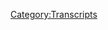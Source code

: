 {{DEFAULTSORT:
    #_TRANSCRIPT_0179:July 10, 2018
}}{{Transcript
    | title         = [[179: July 10, 2018]]
    | caption       = [https://knowledgefight.libsyn.com/knowledge-fight-july-10-2018 Listen to this episode on Libsyn]
    | episodeNumber = [[179: July 10, 2018|179]]
    | length        = 02:28:28
}}

{{MessageBox
    | header     = Warning: Bot Generated Content
    | text       = This transcript was automatically generated by transcription software and likely contains many mistakes and misattributions. Please check the audio for definitive quotes, attribution, and context.
    | image      = N3yvass4myg91.webp
    | imagewidth = 50px
    | id         = warning
}}

{{TranscriptBlock
    | name      = Unknown Speaker
    | timestamp = 00:00:00.000
    | text      = Andy in Kansas, you're on the air, thanks for holding.
}}

{{TranscriptBlock
    | name      = Unknown Speaker
    | timestamp = 00:00:04.500
    | text      = Hello Alex, I'm a first time caller, I'm a huge fan, I love your work.
}}

{{TranscriptBlock
    | name      = Unknown Speaker
    | timestamp = 00:00:07.500
    | text      = I love you.
}}

{{TranscriptBlock
    | name      = Unknown Speaker
    | timestamp = 00:00:08.000
    | text      = Hey everybody, welcome back to Knowledge Fight, I'm Dan.
}}

{{TranscriptBlock
    | name      = Unknown Speaker
    | timestamp = 00:00:10.000
    | text      = I'm Jordan!
}}

{{TranscriptBlock
    | name      = Unknown Speaker
    | timestamp = 00:00:10.500
    | text      = We're a couple dudes, like to sit around, drink novelty beverages, and talk a little bit about Alex Jones.
}}

{{TranscriptBlock
    | name      = Unknown Speaker
    | timestamp = 00:00:14.500
    | text      = Indeed we are, Dan.
}}

{{TranscriptBlock
    | name      = Unknown Speaker
    | timestamp = 00:00:16.000
    | text      = What up?
}}

{{TranscriptBlock
    | name      = Unknown Speaker
    | timestamp = 00:00:16.500
    | text      = Dan!
}}

{{TranscriptBlock
    | name      = Unknown Speaker
    | timestamp = 00:00:17.000
    | text      = Hey, welcome back.
}}

{{TranscriptBlock
    | name      = Unknown Speaker
    | timestamp = 00:00:17.500
    | text      = Dan, if you were a prospective Supreme Court Justice nominee, and you're...
}}

{{TranscriptBlock
    | name      = Unknown Speaker
    | timestamp = 00:00:24.500
    | text      = Talking about Andrew Napolitano?
}}

{{TranscriptBlock
    | name      = Unknown Speaker
    | timestamp = 00:00:25.500
    | text      = I was thinking of him, I was actually thinking of Judge Jeanine.
}}

{{TranscriptBlock
    | name      = Unknown Speaker
    | timestamp = 00:00:30.000
    | text      = Judge Jeanine Pirro.
}}

{{TranscriptBlock
    | name      = Unknown Speaker
    | timestamp = 00:00:31.500
    | text      = Wapner.
}}

{{TranscriptBlock
    | name      = Unknown Speaker
    | timestamp = 00:00:33.000
    | text      = And everything that you thought ever was wrong.
}}

{{TranscriptBlock
    | name      = Unknown Speaker
    | timestamp = 00:00:36.000
    | text      = From the moment you were born to the present day, you are the dumbest motherfucking pile of garbage in the history of the world, right?
}}

{{TranscriptBlock
    | name      = Unknown Speaker
    | timestamp = 00:00:45.000
    | text      = But, you needed a podcast to bring you back to the correct form of thinking.
}}

{{TranscriptBlock
    | name      = Unknown Speaker
    | timestamp = 00:00:52.000
    | text      = Dan, what podcast would you recommend, and follow-up question, how would you describe it?
}}

{{TranscriptBlock
    | name      = Unknown Speaker
    | timestamp = 00:00:57.000
    | text      = I would say perhaps you should listen to Improv for Humans, starring Matt Besser.
}}

{{TranscriptBlock
    | name      = Unknown Speaker
    | timestamp = 00:01:02.000
    | text      = It's not a bad one.
}}

{{TranscriptBlock
    | name      = Unknown Speaker
    | timestamp = 00:01:03.000
    | text      = Because it'll kill some time with guys just fucking around.
}}

{{TranscriptBlock
    | name      = Unknown Speaker
    | timestamp = 00:01:09.000
    | text      = Very funny show with some good musical guests.
}}

{{TranscriptBlock
    | name      = Unknown Speaker
    | timestamp = 00:01:11.000
    | text      = See, there we go.
}}

{{TranscriptBlock
    | name      = Unknown Speaker
    | timestamp = 00:01:12.000
    | text      = Secondarily maybe I would say listen to Knowledge Fight, that's our show, where I know a lot about Alex Jones.
}}

{{TranscriptBlock
    | name      = Unknown Speaker
    | timestamp = 00:01:18.000
    | text      = And I don't know anything about Alex Jones.
}}

{{TranscriptBlock
    | name      = Unknown Speaker
    | timestamp = 00:01:19.000
    | text      = Oh man, glad to have you back.
}}

{{TranscriptBlock
    | name      = Unknown Speaker
    | timestamp = 00:01:22.000
    | text      = I was listening back to the episode that I did with Marty DeRosa, first of all.
}}

{{TranscriptBlock
    | name      = Unknown Speaker
    | timestamp = 00:01:26.000
    | text      = Great episode.
}}

{{TranscriptBlock
    | name      = Unknown Speaker
    | timestamp = 00:01:27.000
    | text      = Big thank you to him.
}}

{{TranscriptBlock
    | name      = Unknown Speaker
    | timestamp = 00:01:28.000
    | text      = For sure, thanks for filling in Marty, you're a delight.
}}

{{TranscriptBlock
    | name      = Unknown Speaker
    | timestamp = 00:01:30.000
    | text      = Nothing wrong with hanging out with him and having some fun talking about how maybe dumb Roddy Roddy Piper was.
}}

{{TranscriptBlock
    | name      = Unknown Speaker
    | timestamp = 00:01:39.000
    | text      = I was going over it and there were a bunch of times that there were, you know, it's just because Marty doesn't know as much about this world,
}}

{{TranscriptBlock
    | name      = Unknown Speaker
    | timestamp = 00:01:47.000
    | text      = there are parts where there's like something funny that you and I would have screamed about and just didn't get to scream.
}}

{{TranscriptBlock
    | name      = Unknown Speaker
    | timestamp = 00:01:52.000
    | text      = Like when he had his caller who was like, I married into the They Live family.
}}

{{TranscriptBlock
    | name      = Unknown Speaker
    | timestamp = 00:01:57.000
    | text      = That's right.
}}

{{TranscriptBlock
    | name      = Unknown Speaker
    | timestamp = 00:01:58.000
    | text      = If we'd heard that clip, it would have been outrageous.
}}

{{TranscriptBlock
    | name      = Unknown Speaker
    | timestamp = 00:02:01.000
    | text      = What? What?
}}

{{TranscriptBlock
    | name      = Unknown Speaker
    | timestamp = 00:02:03.000
    | text      = But this is my long way of saying I'm glad you're back.
}}

{{TranscriptBlock
    | name      = Unknown Speaker
    | timestamp = 00:02:08.000
    | text      = Marty's so much happier.
}}

{{TranscriptBlock
    | name      = Unknown Speaker
    | timestamp = 00:02:10.000
    | text      = He is.
}}

{{TranscriptBlock
    | name      = Unknown Speaker
    | timestamp = 00:02:11.000
    | text      = Than either of us, so you gotta give him that.
}}

{{TranscriptBlock
    | name      = Unknown Speaker
    | timestamp = 00:02:13.000
    | text      = Yeah, absolutely.
}}

{{TranscriptBlock
    | name      = Unknown Speaker
    | timestamp = 00:02:14.000
    | text      = I don't think there's a one to one there, but the correlation definitely suggests that there's something.
}}

{{TranscriptBlock
    | name      = Unknown Speaker
    | timestamp = 00:02:20.000
    | text      = He doesn't see fit to subject himself to this bullshit so constantly to the point where you're inundated with it and now have created a guard where things are funny.
}}

{{TranscriptBlock
    | name      = Unknown Speaker
    | timestamp = 00:02:30.000
    | text      = Oh yeah.
}}

{{TranscriptBlock
    | name      = Unknown Speaker
    | timestamp = 00:02:31.000
    | text      = I guess.
}}

{{TranscriptBlock
    | name      = Unknown Speaker
    | timestamp = 00:02:32.000
    | text      = Or infuriating or simultaneously both.
}}

{{TranscriptBlock
    | name      = Unknown Speaker
    | timestamp = 00:02:35.000
    | text      = Dismal.
}}

{{TranscriptBlock
    | name      = Unknown Speaker
    | timestamp = 00:02:36.000
    | text      = So today, Jordan, what I wanted to do is I wanted to, I didn't know what I wanted to do, to be honest, like in terms of an episode.
}}

{{TranscriptBlock
    | name      = Unknown Speaker
    | timestamp = 00:02:43.000
    | text      = Swery Carrie Cassidy hasn't put out any new work, so there's nothing really to talk about on the Project Camelot front.
}}

{{TranscriptBlock
    | name      = Unknown Speaker
    | timestamp = 00:02:49.000
    | text      = Right.
}}

{{TranscriptBlock
    | name      = Unknown Speaker
    | timestamp = 00:02:50.000
    | text      = I thought that it was too, you know, I feel like we do have an obligation to talk about present day stuff, and so I wanted to cover present day stuff.
}}

{{TranscriptBlock
    | name      = Unknown Speaker
    | timestamp = 00:02:58.000
    | text      = Yeah.
}}

{{TranscriptBlock
    | name      = Unknown Speaker
    | timestamp = 00:02:59.000
    | text      = But I got sidetracked listening to Monday's episode.
}}

{{TranscriptBlock
    | name      = Unknown Speaker
    | timestamp = 00:03:02.000
    | text      = I went down two roads that were useless.
}}

{{TranscriptBlock
    | name      = Unknown Speaker
    | timestamp = 00:03:04.000
    | text      = On Sunday, Alex Jones put out a special report where he responded to Joe Rogan responding to him.
}}

{{TranscriptBlock
    | name      = Unknown Speaker
    | timestamp = 00:03:11.000
    | text      = And I was just like, oh.
}}

{{TranscriptBlock
    | name      = Unknown Speaker
    | timestamp = 00:03:13.000
    | text      = Okay, good.
}}

{{TranscriptBlock
    | name      = Unknown Speaker
    | timestamp = 00:03:14.000
    | text      = I'm glad that your reaction is exactly the same as mine.
}}

{{TranscriptBlock
    | name      = Unknown Speaker
    | timestamp = 00:03:17.000
    | text      = Guys, just kiss already.
}}

{{TranscriptBlock
    | name      = Unknown Speaker
    | timestamp = 00:03:18.000
    | text      = Stop it.
}}

{{TranscriptBlock
    | name      = Unknown Speaker
    | timestamp = 00:03:19.000
    | text      = Stop this.
}}

{{TranscriptBlock
    | name      = Unknown Speaker
    | timestamp = 00:03:20.000
    | text      = What are you, feuding?
}}

{{TranscriptBlock
    | name      = Unknown Speaker
    | timestamp = 00:03:21.000
    | text      = How old are you people?
}}

{{TranscriptBlock
    | name      = Unknown Speaker
    | timestamp = 00:03:23.000
    | text      = I think Joe Rogan's trying to escape from the back and forth of it, but Alex doesn't want to because Alex, he knows that Joe Rogan's much more popular than that.
}}

{{TranscriptBlock
    | name      = Unknown Speaker
    | timestamp = 00:03:31.000
    | text      = Eh, he can go fuck himself.
}}

{{TranscriptBlock
    | name      = Unknown Speaker
    | timestamp = 00:03:32.000
    | text      = They can both go fuck themselves.
}}

{{TranscriptBlock
    | name      = Unknown Speaker
    | timestamp = 00:03:33.000
    | text      = I agree.
}}

{{TranscriptBlock
    | name      = Unknown Speaker
    | timestamp = 00:03:34.000
    | text      = I agree.
}}

{{TranscriptBlock
    | name      = Unknown Speaker
    | timestamp = 00:03:35.000
    | text      = I think that this is an alien predator situation.
}}

{{TranscriptBlock
    | name      = Unknown Speaker
    | timestamp = 00:03:37.000
    | text      = No matter who wins in this argument, we all lose.
}}

{{TranscriptBlock
    | name      = Unknown Speaker
    | timestamp = 00:03:39.000
    | text      = Humanity loses.
}}

{{TranscriptBlock
    | name      = Unknown Speaker
    | timestamp = 00:03:40.000
    | text      = And so I listened to that and I was just like, I was overwhelmed by how little I cared.
}}

{{TranscriptBlock
    | name      = Unknown Speaker
    | timestamp = 00:03:46.000
    | text      = Yeah.
}}

{{TranscriptBlock
    | name      = Unknown Speaker
    | timestamp = 00:03:47.000
    | text      = And so I was just like, we can't go over this.
}}

{{TranscriptBlock
    | name      = Unknown Speaker
    | timestamp = 00:03:49.000
    | text      = This is useless.
}}

{{TranscriptBlock
    | name      = Unknown Speaker
    | timestamp = 00:03:50.000
    | text      = Uh huh.
}}

{{TranscriptBlock
    | name      = Unknown Speaker
    | timestamp = 00:03:51.000
    | text      = And so then I was looking around and I saw that Monday's episode he had a guest on called Yo Mama's Chest Hair.
}}

{{TranscriptBlock
    | name      = Unknown Speaker
    | timestamp = 00:03:56.000
    | text      = That sounds promising.
}}

{{TranscriptBlock
    | name      = Unknown Speaker
    | timestamp = 00:03:57.000
    | text      = It sounds amazing.
}}

{{TranscriptBlock
    | name      = Unknown Speaker
    | timestamp = 00:03:58.000
    | text      = It sounds incredible.
}}

{{TranscriptBlock
    | name      = Unknown Speaker
    | timestamp = 00:03:59.000
    | text      = And so I listened and I was like, oh, this is just like a Hispanic blogger who likes Trump.
}}

{{TranscriptBlock
    | name      = Unknown Speaker
    | timestamp = 00:04:04.000
    | text      = This isn't good.
}}

{{TranscriptBlock
    | name      = Unknown Speaker
    | timestamp = 00:04:05.000
    | text      = I thought it was going to be something crazy.
}}

{{TranscriptBlock
    | name      = Unknown Speaker
    | timestamp = 00:04:08.000
    | text      = Yeah.
}}

{{TranscriptBlock
    | name      = Unknown Speaker
    | timestamp = 00:04:09.000
    | text      = I think it might have taken her name from a line in Mean Girls, which I think might
}}

{{TranscriptBlock
    | name      = Unknown Speaker
    | timestamp = 00:04:12.000
    | text      = be an indication that she missed the point of that movie.
}}

{{TranscriptBlock
    | name      = Unknown Speaker
    | timestamp = 00:04:15.000
    | text      = Uh, ooh, that's wrong.
}}

{{TranscriptBlock
    | name      = Unknown Speaker
    | timestamp = 00:04:18.000
    | text      = That's just bad.
}}

{{TranscriptBlock
    | name      = Unknown Speaker
    | timestamp = 00:04:20.000
    | text      = You're just bad at that.
}}

{{TranscriptBlock
    | name      = Unknown Speaker
    | timestamp = 00:04:21.000
    | text      = I'm not even mad at the whole Trump thing.
}}

{{TranscriptBlock
    | name      = Unknown Speaker
    | timestamp = 00:04:23.000
    | text      = Let's start with Mean Girls, lady.
}}

{{TranscriptBlock
    | name      = Unknown Speaker
    | timestamp = 00:04:25.000
    | text      = We've got to get to the beginning of this.
}}

{{TranscriptBlock
    | name      = Unknown Speaker
    | timestamp = 00:04:26.000
    | text      = I think quite honestly, if you're naming yourself after a Mean Girls character, or something
}}

{{TranscriptBlock
    | name      = Unknown Speaker
    | timestamp = 00:04:33.000
    | text      = that's said in Mean Girls and you're a Trump supporter, you need to think about things
}}

{{TranscriptBlock
    | name      = Unknown Speaker
    | timestamp = 00:04:37.000
    | text      = a little bit.
}}

{{TranscriptBlock
    | name      = Unknown Speaker
    | timestamp = 00:04:38.000
    | text      = You need to reconsider the messages that movies are trying to get through.
}}

{{TranscriptBlock
    | name      = Unknown Speaker
    | timestamp = 00:04:42.000
    | text      = Yeah.
}}

{{TranscriptBlock
    | name      = Unknown Speaker
    | timestamp = 00:04:43.000
    | text      = That's the Holocaust denialism of reviewing Mean Girls.
}}

{{TranscriptBlock
    | name      = Unknown Speaker
    | timestamp = 00:04:46.000
    | text      = That's what that is.
}}

{{TranscriptBlock
    | name      = Unknown Speaker
    | timestamp = 00:04:47.000
    | text      = That's rewriting the Civil War to make Mean Girls.
}}

{{TranscriptBlock
    | name      = Unknown Speaker
    | timestamp = 00:04:50.000
    | text      = It was actually about female empowerment.
}}

{{TranscriptBlock
    | name      = Unknown Speaker
    | timestamp = 00:04:52.000
    | text      = Mean Girls was about tariffs.
}}

{{TranscriptBlock
    | name      = Unknown Speaker
    | timestamp = 00:04:54.000
    | text      = Yeah.
}}

{{TranscriptBlock
    | name      = Unknown Speaker
    | timestamp = 00:04:55.000
    | text      = That's what I understand.
}}

{{TranscriptBlock
    | name      = Unknown Speaker
    | timestamp = 00:04:57.000
    | text      = Too bad Lincoln had to die at the end.
}}

{{TranscriptBlock
    | name      = Unknown Speaker
    | timestamp = 00:05:00.000
    | text      = Absolutely.
}}

{{TranscriptBlock
    | name      = Unknown Speaker
    | timestamp = 00:05:01.000
    | text      = There's not much about Monday that's worth a damn or worth us talking about.
}}

{{TranscriptBlock
    | name      = Unknown Speaker
    | timestamp = 00:05:05.000
    | text      = To the whole, you sound like Garfield.
}}

{{TranscriptBlock
    | name      = Unknown Speaker
    | timestamp = 00:05:07.000
    | text      = Oh man, I hate Mondays.
}}

{{TranscriptBlock
    | name      = Unknown Speaker
    | timestamp = 00:05:09.000
    | text      = This would be Monday the 9th of July.
}}

{{TranscriptBlock
    | name      = Unknown Speaker
    | timestamp = 00:05:12.000
    | text      = I just have two clips that I'm going to play from this episode because these are really
}}

{{TranscriptBlock
    | name      = Unknown Speaker
    | timestamp = 00:05:17.000
    | text      = scary things.
}}

{{TranscriptBlock
    | name      = Unknown Speaker
    | timestamp = 00:05:19.000
    | text      = Alex has a guest on named Stan Deo, who's a guy who I guess he has on a lot.
}}

{{TranscriptBlock
    | name      = Unknown Speaker
    | timestamp = 00:05:22.000
    | text      = I've heard his name before.
}}

{{TranscriptBlock
    | name      = Unknown Speaker
    | timestamp = 00:05:24.000
    | text      = He's supposed to be on to talk about the volcanoes in Hawaii and how the Ring of Fire is about
}}

{{TranscriptBlock
    | name      = Unknown Speaker
    | timestamp = 00:05:29.000
    | text      = to explode.
}}

{{TranscriptBlock
    | name      = Unknown Speaker
    | timestamp = 00:05:30.000
    | text      = Right.
}}

{{TranscriptBlock
    | name      = Unknown Speaker
    | timestamp = 00:05:31.000
    | text      = I don't think he's an actual volcanologist because every time Alex has talked to a real
}}

{{TranscriptBlock
    | name      = Unknown Speaker
    | timestamp = 00:05:34.000
    | text      = one, they've told him, hey, calm down.
}}

{{TranscriptBlock
    | name      = Unknown Speaker
    | timestamp = 00:05:36.000
    | text      = So, this guy seems more like a Christian fundamentalist.
}}

{{TranscriptBlock
    | name      = Unknown Speaker
    | timestamp = 00:05:39.000
    | text      = They can be volcanologists too, Nat.
}}

{{TranscriptBlock
    | name      = Unknown Speaker
    | timestamp = 00:05:42.000
    | text      = Not really.
}}

{{TranscriptBlock
    | name      = Unknown Speaker
    | timestamp = 00:05:43.000
    | text      = They can be.
}}

{{TranscriptBlock
    | name      = Unknown Speaker
    | timestamp = 00:05:44.000
    | text      = It's a tough combo.
}}

{{TranscriptBlock
    | name      = Unknown Speaker
    | timestamp = 00:05:45.000
    | text      = It's the red dragon.
}}

{{TranscriptBlock
    | name      = Unknown Speaker
    | timestamp = 00:05:46.000
    | text      = It's a tough combo.
}}

{{TranscriptBlock
    | name      = Unknown Speaker
    | timestamp = 00:05:47.000
    | text      = The seventh seal will open and then Hawaii explodes.
}}

{{TranscriptBlock
    | name      = Unknown Speaker
    | timestamp = 00:05:50.000
    | text      = That's just science.
}}

{{TranscriptBlock
    | name      = Unknown Speaker
    | timestamp = 00:05:51.000
    | text      = He talks about how him and his family pray for Trump twice a day and stuff.
}}

{{TranscriptBlock
    | name      = Unknown Speaker
    | timestamp = 00:05:55.000
    | text      = Okay, well then he's not a real volcanologist.
}}

{{TranscriptBlock
    | name      = Unknown Speaker
    | timestamp = 00:05:57.000
    | text      = No, and then he says this, which leads me to believe that this guy is a grade A, number
}}

{{TranscriptBlock
    | name      = Unknown Speaker
    | timestamp = 00:06:02.000
    | text      = one piece of shit.
}}

{{TranscriptBlock
    | name      = Unknown Speaker
    | timestamp = 00:06:04.000
    | text      = That's the Juan de Fuca plate.
}}

{{TranscriptBlock
    | name      = Unknown Speaker
    | timestamp = 00:06:07.000
    | text      = It is like 55 years now overdue for a massive nine point plus earthquake creating tidal
}}

{{TranscriptBlock
    | name      = Unknown Speaker
    | timestamp = 00:06:14.000
    | text      = waves and a lot of damage on the shore.
}}

{{TranscriptBlock
    | name      = Unknown Speaker
    | timestamp = 00:06:16.000
    | text      = So, yes, it is overdue and we need to be conscious of that.
}}

{{TranscriptBlock
    | name      = Unknown Speaker
    | timestamp = 00:06:20.000
    | text      = I've got to tell you, California's kind of their vote.
}}

{{TranscriptBlock
    | name      = Unknown Speaker
    | timestamp = 00:06:24.000
    | text      = I wouldn't mind losing their political votes at the moment.
}}

{{TranscriptBlock
    | name      = Unknown Speaker
    | timestamp = 00:06:27.000
    | text      = If the earthquakes happen and break it up into islands like they say, they'll be so
}}

{{TranscriptBlock
    | name      = Unknown Speaker
    | timestamp = 00:06:31.000
    | text      = busy surviving that they won't be able to influence the elections so much the way they
}}

{{TranscriptBlock
    | name      = Unknown Speaker
    | timestamp = 00:06:35.000
    | text      = have been.
}}

{{TranscriptBlock
    | name      = Unknown Speaker
    | timestamp = 00:06:36.000
    | text      = Awesome.
}}

{{TranscriptBlock
    | name      = Unknown Speaker
    | timestamp = 00:06:37.000
    | text      = Not to tell Hollywood a few things.
}}

{{TranscriptBlock
    | name      = Unknown Speaker
    | timestamp = 00:06:38.000
    | text      = It is funny, though, that it's the big anti-American state now and it's the one even mainline
}}

{{TranscriptBlock
    | name      = Unknown Speaker
    | timestamp = 00:06:42.000
    | text      = geologists say might disappear.
}}

{{TranscriptBlock
    | name      = Unknown Speaker
    | timestamp = 00:06:44.000
    | text      = Sure.
}}

{{TranscriptBlock
    | name      = Unknown Speaker
    | timestamp = 00:06:45.000
    | text      = Sure.
}}

{{TranscriptBlock
    | name      = Unknown Speaker
    | timestamp = 00:06:46.000
    | text      = Yeah.
}}

{{TranscriptBlock
    | name      = Unknown Speaker
    | timestamp = 00:06:47.000
    | text      = As well do movies like Escape from L.A.
}}

{{TranscriptBlock
    | name      = Unknown Speaker
    | timestamp = 00:06:52.000
    | text      = Do you realize we live in the plot of Escape from L.A. right now?
}}

{{TranscriptBlock
    | name      = Unknown Speaker
    | timestamp = 00:06:57.000
    | text      = It's so close.
}}

{{TranscriptBlock
    | name      = Unknown Speaker
    | timestamp = 00:06:58.000
    | text      = It's so close.
}}

{{TranscriptBlock
    | name      = Unknown Speaker
    | timestamp = 00:06:59.000
    | text      = If California breaks off, we will have a fundamentalist Christian lunatic running.
}}

{{TranscriptBlock
    | name      = Unknown Speaker
    | timestamp = 00:07:05.000
    | text      = I mean, he doesn't believe it, but a collection of them running the fucking country.
}}

{{TranscriptBlock
    | name      = Unknown Speaker
    | timestamp = 00:07:09.000
    | text      = They're going to turn it into a fucking nightmare.
}}

{{TranscriptBlock
    | name      = Unknown Speaker
    | timestamp = 00:07:11.000
    | text      = You clearly, I'm going to have to remove one of your eyes because you're snake plisking
}}

{{TranscriptBlock
    | name      = Unknown Speaker
    | timestamp = 00:07:14.000
    | text      = all over the place.
}}

{{TranscriptBlock
    | name      = Unknown Speaker
    | timestamp = 00:07:15.000
    | text      = Oh, yeah, there's no doubt.
}}

{{TranscriptBlock
    | name      = Unknown Speaker
    | timestamp = 00:07:16.000
    | text      = The hair, the beard.
}}

{{TranscriptBlock
    | name      = Unknown Speaker
    | timestamp = 00:07:17.000
    | text      = The badass.
}}

{{TranscriptBlock
    | name      = Unknown Speaker
    | timestamp = 00:07:18.000
    | text      = You've got this covered, Dan.
}}

{{TranscriptBlock
    | name      = Unknown Speaker
    | timestamp = 00:07:20.000
    | text      = We need you to get to L.A.
}}

{{TranscriptBlock
    | name      = Unknown Speaker
    | timestamp = 00:07:22.000
    | text      = And I don't mind you taking out one of my eyes because they're cross.
}}

{{TranscriptBlock
    | name      = Unknown Speaker
    | timestamp = 00:07:25.000
    | text      = Which one?
}}

{{TranscriptBlock
    | name      = Unknown Speaker
    | timestamp = 00:07:27.000
    | text      = Take your pick.
}}

{{TranscriptBlock
    | name      = Unknown Speaker
    | timestamp = 00:07:28.000
    | text      = Take your pick.
}}

{{TranscriptBlock
    | name      = Unknown Speaker
    | timestamp = 00:07:29.000
    | text      = Look, I would say that my bigger point is that Stan Deo is a pile of shit for wishing
}}

{{TranscriptBlock
    | name      = Unknown Speaker
    | timestamp = 00:07:35.000
    | text      = a nine point earthquake to hit California in order to get them to stop voting because
}}

{{TranscriptBlock
    | name      = Unknown Speaker
    | timestamp = 00:07:41.000
    | text      = it'll be too busy surviving.
}}

{{TranscriptBlock
    | name      = Unknown Speaker
    | timestamp = 00:07:43.000
    | text      = Too busy surviving.
}}

{{TranscriptBlock
    | name      = Unknown Speaker
    | timestamp = 00:07:44.000
    | text      = Now you hear Alex come in right after that.
}}

{{TranscriptBlock
    | name      = Unknown Speaker
    | timestamp = 00:07:46.000
    | text      = He doesn't rebuke that.
}}

{{TranscriptBlock
    | name      = Unknown Speaker
    | timestamp = 00:07:47.000
    | text      = He says, isn't it funny?
}}

{{TranscriptBlock
    | name      = Unknown Speaker
    | timestamp = 00:07:48.000
    | text      = It's hilarious.
}}

{{TranscriptBlock
    | name      = Unknown Speaker
    | timestamp = 00:07:49.000
    | text      = Isn't it funny that the state that's the most our enemy is the one that they say might-
}}

{{TranscriptBlock
    | name      = Unknown Speaker
    | timestamp = 00:07:53.000
    | text      = Anti-American.
}}

{{TranscriptBlock
    | name      = Unknown Speaker
    | timestamp = 00:07:54.000
    | text      = Right?
}}

{{TranscriptBlock
    | name      = Unknown Speaker
    | timestamp = 00:07:55.000
    | text      = Yeah.
}}

{{TranscriptBlock
    | name      = Unknown Speaker
    | timestamp = 00:07:56.000
    | text      = Well, you know what he's saying.
}}

{{TranscriptBlock
    | name      = Unknown Speaker
    | timestamp = 00:07:57.000
    | text      = There's a lot of minorities there.
}}

{{TranscriptBlock
    | name      = Unknown Speaker
    | timestamp = 00:07:58.000
    | text      = A lot of very nice melting pot going on.
}}

{{TranscriptBlock
    | name      = Unknown Speaker
    | timestamp = 00:08:01.000
    | text      = Yep.
}}

{{TranscriptBlock
    | name      = Unknown Speaker
    | timestamp = 00:08:02.000
    | text      = But the thing that I really want to drive home, and this is the most important thing,
}}

{{TranscriptBlock
    | name      = Unknown Speaker
    | timestamp = 00:08:05.000
    | text      = is that this is on the same show that constantly talks about how shitty it is that Rob Reiner
}}

{{TranscriptBlock
    | name      = Unknown Speaker
    | timestamp = 00:08:12.000
    | text      = wants to punch Trump or something like that.
}}

{{TranscriptBlock
    | name      = Unknown Speaker
    | timestamp = 00:08:14.000
    | text      = Yeah, that's the worst.
}}

{{TranscriptBlock
    | name      = Unknown Speaker
    | timestamp = 00:08:15.000
    | text      = He's talking about the media creating these images of violence against their enemies.
}}

{{TranscriptBlock
    | name      = Unknown Speaker
    | timestamp = 00:08:19.000
    | text      = He's having a guy on who says that he wants a nine point earthquake to hit California
}}

{{TranscriptBlock
    | name      = Unknown Speaker
    | timestamp = 00:08:24.000
    | text      = because he doesn't like how they vote.
}}

{{TranscriptBlock
    | name      = Unknown Speaker
    | timestamp = 00:08:26.000
    | text      = That's a huge scale version of Robert De Niro or Rob Reiner saying they don't like Trump
}}

{{TranscriptBlock
    | name      = Unknown Speaker
    | timestamp = 00:08:32.000
    | text      = or some shit like that.
}}

{{TranscriptBlock
    | name      = Unknown Speaker
    | timestamp = 00:08:33.000
    | text      = Alex doesn't rebuke it, which is what he is responsible to do in this situation if he
}}

{{TranscriptBlock
    | name      = Unknown Speaker
    | timestamp = 00:08:38.000
    | text      = wants any intellectual credibility.
}}

{{TranscriptBlock
    | name      = Unknown Speaker
    | timestamp = 00:08:40.000
    | text      = He's saying he wants a rock movie to happen to only his political enemies.
}}

{{TranscriptBlock
    | name      = Unknown Speaker
    | timestamp = 00:08:45.000
    | text      = Oh, man.
}}

{{TranscriptBlock
    | name      = Unknown Speaker
    | timestamp = 00:08:46.000
    | text      = You know the level of death that would happen if a nine point earthquake hit in California.
}}

{{TranscriptBlock
    | name      = Unknown Speaker
    | timestamp = 00:08:53.000
    | text      = It would be in the millions.
}}

{{TranscriptBlock
    | name      = Unknown Speaker
    | timestamp = 00:08:55.000
    | text      = No, probably not.
}}

{{TranscriptBlock
    | name      = Unknown Speaker
    | timestamp = 00:08:56.000
    | text      = But high five figures, probably, I would say.
}}

{{TranscriptBlock
    | name      = Unknown Speaker
    | timestamp = 00:09:00.000
    | text      = Probably in the five figures.
}}

{{TranscriptBlock
    | name      = Unknown Speaker
    | timestamp = 00:09:01.000
    | text      = I don't know.
}}

{{TranscriptBlock
    | name      = Unknown Speaker
    | timestamp = 00:09:02.000
    | text      = Also, that's another reason he is not a real volcanologist.
}}

{{TranscriptBlock
    | name      = Unknown Speaker
    | timestamp = 00:09:06.000
    | text      = People do not use the Richter scale seriously anymore.
}}

{{TranscriptBlock
    | name      = Unknown Speaker
    | timestamp = 00:09:09.000
    | text      = Yeah, they do.
}}

{{TranscriptBlock
    | name      = Unknown Speaker
    | timestamp = 00:09:10.000
    | text      = Not actual scientists.
}}

{{TranscriptBlock
    | name      = Unknown Speaker
    | timestamp = 00:09:12.000
    | text      = I don't know any volcanologists.
}}

{{TranscriptBlock
    | name      = Unknown Speaker
    | timestamp = 00:09:13.000
    | text      = See, there you go.
}}

{{TranscriptBlock
    | name      = Unknown Speaker
    | timestamp = 00:09:14.000
    | text      = I can't help you with that.
}}

{{TranscriptBlock
    | name      = Unknown Speaker
    | timestamp = 00:09:15.000
    | text      = All right.
}}

{{TranscriptBlock
    | name      = Unknown Speaker
    | timestamp = 00:09:16.000
    | text      = But, you know, nine point five is the highest that's ever been rated.
}}

{{TranscriptBlock
    | name      = Unknown Speaker
    | timestamp = 00:09:19.000
    | text      = That was like in 1966, I think.
}}

{{TranscriptBlock
    | name      = Unknown Speaker
    | timestamp = 00:09:22.000
    | text      = Here's how bad that is to me.
}}

{{TranscriptBlock
    | name      = Unknown Speaker
    | timestamp = 00:09:24.000
    | text      = I advocate violence.
}}

{{TranscriptBlock
    | name      = Unknown Speaker
    | timestamp = 00:09:27.000
    | text      = Which we've got to get you to stop.
}}

{{TranscriptBlock
    | name      = Unknown Speaker
    | timestamp = 00:09:29.000
    | text      = Maybe.
}}

{{TranscriptBlock
    | name      = Unknown Speaker
    | timestamp = 00:09:30.000
    | text      = I do.
}}

{{TranscriptBlock
    | name      = Unknown Speaker
    | timestamp = 00:09:31.000
    | text      = But it's targeted at people who are causing the problem.
}}

{{TranscriptBlock
    | name      = Unknown Speaker
    | timestamp = 00:09:35.000
    | text      = In the same way-
}}

{{TranscriptBlock
    | name      = Unknown Speaker
    | timestamp = 00:09:36.000
    | text      = Stan Dao believes that all these people who vote Democrat, they're all causing the problem.
}}

{{TranscriptBlock
    | name      = Unknown Speaker
    | timestamp = 00:09:40.000
    | text      = No, it's all of them.
}}

{{TranscriptBlock
    | name      = Unknown Speaker
    | timestamp = 00:09:41.000
    | text      = It's just everybody.
}}

{{TranscriptBlock
    | name      = Unknown Speaker
    | timestamp = 00:09:42.000
    | text      = You get rid of California's liberal leaning and then the whole country changes, baby.
}}

{{TranscriptBlock
    | name      = Unknown Speaker
    | timestamp = 00:09:47.000
    | text      = That's such the way they fucking think, though.
}}

{{TranscriptBlock
    | name      = Unknown Speaker
    | timestamp = 00:09:50.000
    | text      = It's such the way that they fucking-
}}

{{TranscriptBlock
    | name      = Unknown Speaker
    | timestamp = 00:09:52.000
    | text      = You take the inhumanity out of it and it's accurate.
}}

{{TranscriptBlock
    | name      = Unknown Speaker
    | timestamp = 00:09:56.000
    | text      = They would be too busy.
}}

{{TranscriptBlock
    | name      = Unknown Speaker
    | timestamp = 00:09:57.000
    | text      = I think we would at least delay the vote if we were still trying to repair California.
}}

{{TranscriptBlock
    | name      = Unknown Speaker
    | timestamp = 00:10:03.000
    | text      = It's not like California would be left on its own to fix it.
}}

{{TranscriptBlock
    | name      = Unknown Speaker
    | timestamp = 00:10:07.000
    | text      = The entire country would also, one, economically shut down.
}}

{{TranscriptBlock
    | name      = Unknown Speaker
    | timestamp = 00:10:12.000
    | text      = It would be a disaster.
}}

{{TranscriptBlock
    | name      = Unknown Speaker
    | timestamp = 00:10:13.000
    | text      = Our economy would go away.
}}

{{TranscriptBlock
    | name      = Unknown Speaker
    | timestamp = 00:10:15.000
    | text      = A lot of ports.
}}

{{TranscriptBlock
    | name      = Unknown Speaker
    | timestamp = 00:10:16.000
    | text      = A lot of ports.
}}

{{TranscriptBlock
    | name      = Unknown Speaker
    | timestamp = 00:10:17.000
    | text      = California is what, by itself, the fifth largest economy in the world or something like that?
}}

{{TranscriptBlock
    | name      = Unknown Speaker
    | timestamp = 00:10:21.000
    | text      = I don't remember the number, but that's close.
}}

{{TranscriptBlock
    | name      = Unknown Speaker
    | timestamp = 00:10:23.000
    | text      = If anything bad happens to California, Stan Dao, you don't get to eat.
}}

{{TranscriptBlock
    | name      = Unknown Speaker
    | timestamp = 00:10:28.000
    | text      = So go fuck yourself.
}}

{{TranscriptBlock
    | name      = Unknown Speaker
    | timestamp = 00:10:29.000
    | text      = Oh yeah, there's a whole lot of food out there.
}}

{{TranscriptBlock
    | name      = Unknown Speaker
    | timestamp = 00:10:31.000
    | text      = Yeah.
}}

{{TranscriptBlock
    | name      = Unknown Speaker
    | timestamp = 00:10:32.000
    | text      = So that guy sucks a lot.
}}

{{TranscriptBlock
    | name      = Unknown Speaker
    | timestamp = 00:10:33.000
    | text      = That guy sucks a lot.
}}

{{TranscriptBlock
    | name      = Unknown Speaker
    | timestamp = 00:10:34.000
    | text      = He is a disaster and Alex loves him.
}}

{{TranscriptBlock
    | name      = Unknown Speaker
    | timestamp = 00:10:36.000
    | text      = And also, I forgot to mention this, he has just gone and found the Garden of Eden, which Alex is going to have him back on to discuss.
}}

{{TranscriptBlock
    | name      = Unknown Speaker
    | timestamp = 00:10:45.000
    | text      = So he's a biblical literalist also.
}}

{{TranscriptBlock
    | name      = Unknown Speaker
    | timestamp = 00:10:47.000
    | text      = Is Swery Carrie going to be there as well?
}}

{{TranscriptBlock
    | name      = Unknown Speaker
    | timestamp = 00:10:50.000
    | text      = If we're in Garden of Eden territory, we might as well fucking roll the dice on that.
}}

{{TranscriptBlock
    | name      = Unknown Speaker
    | timestamp = 00:10:55.000
    | text      = So I've mentioned a couple times that I'm doing a very large scale project that I can't really get into all the details of.
}}

{{TranscriptBlock
    | name      = Unknown Speaker
    | timestamp = 00:11:01.000
    | text      = But I will tell you that it involves doing a lot of research on some of the individuals involved with Alex Jones and his world.
}}

{{TranscriptBlock
    | name      = Unknown Speaker
    | timestamp = 00:11:07.000
    | text      = And I just recently did a deep dive on Dr. Group.
}}

{{TranscriptBlock
    | name      = Unknown Speaker
    | timestamp = 00:11:10.000
    | text      = Oh no.
}}

{{TranscriptBlock
    | name      = Unknown Speaker
    | timestamp = 00:11:12.000
    | text      = And I found that he is a member of a group called the Society for Scientific Exploration.
}}

{{TranscriptBlock
    | name      = Unknown Speaker
    | timestamp = 00:11:18.000
    | text      = I don't like them using the word scientific.
}}

{{TranscriptBlock
    | name      = Unknown Speaker
    | timestamp = 00:11:22.000
    | text      = Ooh, it's not. There's a lot of sasquatch. There's a lot of UFOs.
}}

{{TranscriptBlock
    | name      = Unknown Speaker
    | timestamp = 00:11:27.000
    | text      = If you're a fake doctor, you can't have scientific anywhere near your name.
}}

{{TranscriptBlock
    | name      = Unknown Speaker
    | timestamp = 00:11:32.000
    | text      = He's a real doctor, but doctor of chiropractic.
}}

{{TranscriptBlock
    | name      = Unknown Speaker
    | timestamp = 00:11:34.000
    | text      = That's true. But that's also a fake doctor, isn't it?
}}

{{TranscriptBlock
    | name      = Unknown Speaker
    | timestamp = 00:11:36.000
    | text      = No doubt.
}}

{{TranscriptBlock
    | name      = Unknown Speaker
    | timestamp = 00:11:37.000
    | text      = But the reason I bring this up is they have a journal that they put out, the Scientific Exploration Society.
}}

{{TranscriptBlock
    | name      = Unknown Speaker
    | timestamp = 00:11:44.000
    | text      = They have a journal, and I found their archives, and I've read a bunch of them.
}}

{{TranscriptBlock
    | name      = Unknown Speaker
    | timestamp = 00:11:48.000
    | text      = Dear Science, we hope to find you someday.
}}

{{TranscriptBlock
    | name      = Unknown Speaker
    | timestamp = 00:11:51.000
    | text      = They're so amazing, because they're like these scholarly written articles that make crazy leaps of logic that are like,
}}

{{TranscriptBlock
    | name      = Unknown Speaker
    | timestamp = 00:11:58.000
    | text      = this would not work in undergraduate classes.
}}

{{TranscriptBlock
    | name      = Unknown Speaker
    | timestamp = 00:12:01.000
    | text      = It's written with the form of a scholarly peer-reviewed paper, like it has an abstract up top.
}}

{{TranscriptBlock
    | name      = Unknown Speaker
    | timestamp = 00:12:06.000
    | text      = You have the format down.
}}

{{TranscriptBlock
    | name      = Unknown Speaker
    | timestamp = 00:12:08.000
    | text      = But then you read it and you're like, hold on, what the fuck are you talking about?
}}

{{TranscriptBlock
    | name      = Unknown Speaker
    | timestamp = 00:12:11.000
    | text      = Because there's like telepathy, sasquatch.
}}

{{TranscriptBlock
    | name      = Unknown Speaker
    | timestamp = 00:12:13.000
    | text      = Okay. Hold on.
}}

{{TranscriptBlock
    | name      = Unknown Speaker
    | timestamp = 00:12:15.000
    | text      = Telekinesis. It gets really fun to read.
}}

{{TranscriptBlock
    | name      = Unknown Speaker
    | timestamp = 00:12:18.000
    | text      = So it looks like there's a peer-reviewed paper about the magic in the Harry Potter universe being real.
}}

{{TranscriptBlock
    | name      = Unknown Speaker
    | timestamp = 00:12:23.000
    | text      = Absolutely. I read an article recently about how you can use runes and five different poets' works to discern the identity of William Shakespeare.
}}

{{TranscriptBlock
    | name      = Unknown Speaker
    | timestamp = 00:12:33.000
    | text      = Oh, I thought you could use them to enhance your sword in The Witcher 3.
}}

{{TranscriptBlock
    | name      = Unknown Speaker
    | timestamp = 00:12:37.000
    | text      = That is forthcoming in the journal.
}}

{{TranscriptBlock
    | name      = Unknown Speaker
    | timestamp = 00:12:39.000
    | text      = So the reason I bring this up is it's another important parallel between Swery Carey, Project Camelot, and Alex Jones and his world.
}}

{{TranscriptBlock
    | name      = Unknown Speaker
    | timestamp = 00:12:46.000
    | text      = You know who's one of the associate editors of the Society of Scientific Exploration?
}}

{{TranscriptBlock
    | name      = Unknown Speaker
    | timestamp = 00:12:51.000
    | text      = Oh my god.
}}

{{TranscriptBlock
    | name      = Unknown Speaker
    | timestamp = 00:12:52.000
    | text      = Remote viewer extraordinaire Courtney Brown.
}}

{{TranscriptBlock
    | name      = Unknown Speaker
    | timestamp = 00:12:54.000
    | text      = They're all con men.
}}

{{TranscriptBlock
    | name      = Unknown Speaker
    | timestamp = 00:13:00.000
    | text      = Absolutely.
}}

{{TranscriptBlock
    | name      = Unknown Speaker
    | timestamp = 00:13:01.000
    | text      = Or insane. These guys are insane.
}}

{{TranscriptBlock
    | name      = Unknown Speaker
    | timestamp = 00:13:03.000
    | text      = I don't know. I think they are trying to con some shit too.
}}

{{TranscriptBlock
    | name      = Unknown Speaker
    | timestamp = 00:13:06.000
    | text      = Oh, also that's another thing I found out was that the Farsight Institute that Courtney Brown runs is simultaneously not-for-profit and for-profit.
}}

{{TranscriptBlock
    | name      = Unknown Speaker
    | timestamp = 00:13:15.000
    | text      = He has a slightly different name for the incorporated for-profit organization.
}}

{{TranscriptBlock
    | name      = Unknown Speaker
    | timestamp = 00:13:19.000
    | text      = Wait, you can't do that.
}}

{{TranscriptBlock
    | name      = Unknown Speaker
    | timestamp = 00:13:21.000
    | text      = He clearly just funnels a bunch of stuff to the for-profit.
}}

{{TranscriptBlock
    | name      = Unknown Speaker
    | timestamp = 00:13:23.000
    | text      = You can't do that.
}}

{{TranscriptBlock
    | name      = Unknown Speaker
    | timestamp = 00:13:24.000
    | text      = Or hides it in the non-profit.
}}

{{TranscriptBlock
    | name      = Unknown Speaker
    | timestamp = 00:13:26.000
    | text      = Isn't that illegal?
}}

{{TranscriptBlock
    | name      = Unknown Speaker
    | timestamp = 00:13:27.000
    | text      = I think it might be.
}}

{{TranscriptBlock
    | name      = Unknown Speaker
    | timestamp = 00:13:28.000
    | text      = That has to be illegal.
}}

{{TranscriptBlock
    | name      = Unknown Speaker
    | timestamp = 00:13:29.000
    | text      = I don't know.
}}

{{TranscriptBlock
    | name      = Unknown Speaker
    | timestamp = 00:13:30.000
    | text      = You can't have a business that's like, eh, you know, a little bit of this, a little bit of that. No big deal.
}}

{{TranscriptBlock
    | name      = Unknown Speaker
    | timestamp = 00:13:34.000
    | text      = Non-profit.
}}

{{TranscriptBlock
    | name      = Unknown Speaker
    | timestamp = 00:13:35.000
    | text      = I think you can to some extent. I think there are ways you can do that.
}}

{{TranscriptBlock
    | name      = Unknown Speaker
    | timestamp = 00:13:38.000
    | text      = But when your whole thing is about like, I'm going to trick people into thinking I was in Hitler's mind and I can tell you what he thought in his last moments.
}}

{{TranscriptBlock
    | name      = Unknown Speaker
    | timestamp = 00:13:45.000
    | text      = That I think you're probably up to some shit.
}}

{{TranscriptBlock
    | name      = Unknown Speaker
    | timestamp = 00:13:47.000
    | text      = No, no, no, no. The oversight is a for-profit business.
}}

{{TranscriptBlock
    | name      = Unknown Speaker
    | timestamp = 00:13:52.000
    | text      = You're talking about oversight, which is the non-for-profit.
}}

{{TranscriptBlock
    | name      = Unknown Speaker
    | timestamp = 00:13:56.000
    | text      = Everybody knows the difference between that.
}}

{{TranscriptBlock
    | name      = Unknown Speaker
    | timestamp = 00:13:58.000
    | text      = That's my bad.
}}

{{TranscriptBlock
    | name      = Unknown Speaker
    | timestamp = 00:13:59.000
    | text      = That happens all the time.
}}

{{TranscriptBlock
    | name      = Unknown Speaker
    | timestamp = 00:14:00.000
    | text      = So we have a concrete connection in Doctor Group being a member of the same organization that Courtney Brown is one of the associate editors of the Journal of.
}}

{{TranscriptBlock
    | name      = Unknown Speaker
    | timestamp = 00:14:08.000
    | text      = Which is an interesting one-to-one parallel between them.
}}

{{TranscriptBlock
    | name      = Unknown Speaker
    | timestamp = 00:14:11.000
    | text      = And then we have this standeo dickhole who also is making a documentary or writing a book about finding the Garden of Eden.
}}

{{TranscriptBlock
    | name      = Unknown Speaker
    | timestamp = 00:14:18.000
    | text      = So we have another, like that guy belongs on Project Camelot.
}}

{{TranscriptBlock
    | name      = Unknown Speaker
    | timestamp = 00:14:21.000
    | text      = He needs a 9.5 earthquake up his ass.
}}

{{TranscriptBlock
    | name      = Unknown Speaker
    | timestamp = 00:14:23.000
    | text      = Yeah, you said it.
}}

{{TranscriptBlock
    | name      = Unknown Speaker
    | timestamp = 00:14:25.000
    | text      = Let's get him.
}}

{{TranscriptBlock
    | name      = Unknown Speaker
    | timestamp = 00:14:26.000
    | text      = So then on Monday, the only other clip, I think this is very scary.
}}

{{TranscriptBlock
    | name      = Unknown Speaker
    | timestamp = 00:14:29.000
    | text      = Alex Jones, he has this guy named Dan Lyman on, and before you say it.
}}

{{TranscriptBlock
    | name      = Unknown Speaker
    | timestamp = 00:14:35.000
    | text      = I didn't say anything.
}}

{{TranscriptBlock
    | name      = Unknown Speaker
    | timestamp = 00:14:36.000
    | text      = He is not.
}}

{{TranscriptBlock
    | name      = Unknown Speaker
    | timestamp = 00:14:37.000
    | text      = I didn't say anything.
}}

{{TranscriptBlock
    | name      = Unknown Speaker
    | timestamp = 00:14:38.000
    | text      = He is not a 7up, no, Sprite? Who was it?
}}

{{TranscriptBlock
    | name      = Unknown Speaker
    | timestamp = 00:14:42.000
    | text      = Dan Lyman?
}}

{{TranscriptBlock
    | name      = Unknown Speaker
    | timestamp = 00:14:43.000
    | text      = Their advertisements were the Delicious Taste of Lyman.
}}

{{TranscriptBlock
    | name      = Unknown Speaker
    | timestamp = 00:14:46.000
    | text      = Oh!
}}

{{TranscriptBlock
    | name      = Unknown Speaker
    | timestamp = 00:14:47.000
    | text      = Lyman Lyman?
}}

{{TranscriptBlock
    | name      = Unknown Speaker
    | timestamp = 00:14:48.000
    | text      = Yeah, yeah, yeah, yeah.
}}

{{TranscriptBlock
    | name      = Unknown Speaker
    | timestamp = 00:14:49.000
    | text      = I don't remember, I think Ernest was in them.
}}

{{TranscriptBlock
    | name      = Unknown Speaker
    | timestamp = 00:14:51.000
    | text      = Mickey Gifts, my old roommate used to say the Delicious Taste of Lyman all the time.
}}

{{TranscriptBlock
    | name      = Unknown Speaker
    | timestamp = 00:14:55.000
    | text      = Ernest P. Worrell?
}}

{{TranscriptBlock
    | name      = Unknown Speaker
    | timestamp = 00:14:56.000
    | text      = That's the one.
}}

{{TranscriptBlock
    | name      = Unknown Speaker
    | timestamp = 00:14:57.000
    | text      = Alright.
}}

{{TranscriptBlock
    | name      = Unknown Speaker
    | timestamp = 00:14:58.000
    | text      = Hey, Vern!
}}

{{TranscriptBlock
    | name      = Unknown Speaker
    | timestamp = 00:14:59.000
    | text      = It's Lyman!
}}

{{TranscriptBlock
    | name      = Unknown Speaker
    | timestamp = 00:15:00.000
    | text      = You know what I mean, Vern?
}}

{{TranscriptBlock
    | name      = Unknown Speaker
    | timestamp = 00:15:01.000
    | text      = You know what I mean?
}}

{{TranscriptBlock
    | name      = Unknown Speaker
    | timestamp = 00:15:02.000
    | text      = Yep.
}}

{{TranscriptBlock
    | name      = Unknown Speaker
    | timestamp = 00:15:03.000
    | text      = So, Dan Lyman is the European editor of Infowars, the website.
}}

{{TranscriptBlock
    | name      = Unknown Speaker
    | timestamp = 00:15:07.000
    | text      = They're allowed in Europe?
}}

{{TranscriptBlock
    | name      = Unknown Speaker
    | timestamp = 00:15:08.000
    | text      = I don't know why.
}}

{{TranscriptBlock
    | name      = Unknown Speaker
    | timestamp = 00:15:09.000
    | text      = It couldn't just be Paul Joseph Watson or his fake brother Steve, who are already over
}}

{{TranscriptBlock
    | name      = Unknown Speaker
    | timestamp = 00:15:14.000
    | text      = there.
}}

{{TranscriptBlock
    | name      = Unknown Speaker
    | timestamp = 00:15:15.000
    | text      = That's right.
}}

{{TranscriptBlock
    | name      = Unknown Speaker
    | timestamp = 00:15:16.000
    | text      = I forgot about Steve PJ Watson.
}}

{{TranscriptBlock
    | name      = Unknown Speaker
    | timestamp = 00:15:18.000
    | text      = Yeah.
}}

{{TranscriptBlock
    | name      = Unknown Speaker
    | timestamp = 00:15:19.000
    | text      = It could be him, he's already in Europe, and now you've got Dan Lyman, who's the European
}}

{{TranscriptBlock
    | name      = Unknown Speaker
    | timestamp = 00:15:23.000
    | text      = editor.
}}

{{TranscriptBlock
    | name      = Unknown Speaker
    | timestamp = 00:15:24.000
    | text      = PJ isn't in mainland Europe, though.
}}

{{TranscriptBlock
    | name      = Unknown Speaker
    | timestamp = 00:15:27.000
    | text      = I assume this guy is in mainland.
}}

{{TranscriptBlock
    | name      = Unknown Speaker
    | timestamp = 00:15:28.000
    | text      = He's on the aisle.
}}

{{TranscriptBlock
    | name      = Unknown Speaker
    | timestamp = 00:15:29.000
    | text      = No, I don't think so.
}}

{{TranscriptBlock
    | name      = Unknown Speaker
    | timestamp = 00:15:30.000
    | text      = Actually, I think he's in Scandinavia, but be that as it may, I don't give a shit where
}}

{{TranscriptBlock
    | name      = Unknown Speaker
    | timestamp = 00:15:35.000
    | text      = he is or anything, because he seems like a little bit of a crazy dude.
}}

{{TranscriptBlock
    | name      = Unknown Speaker
    | timestamp = 00:15:40.559
    | text      = And here is Alex saying some real fucked up stuff about what he thinks Western culture
}}

{{TranscriptBlock
    | name      = Unknown Speaker
    | timestamp = 00:15:44.639
    | text      = really is, and then Dan Lyman saying some other really scary shit about Europe.
}}

{{TranscriptBlock
    | name      = Unknown Speaker
    | timestamp = 00:15:49.399
    | text      = Great.
}}

{{TranscriptBlock
    | name      = Unknown Speaker
    | timestamp = 00:15:50.399
    | text      = Exactly.
}}

{{TranscriptBlock
    | name      = Unknown Speaker
    | timestamp = 00:15:51.399
    | text      = I know why there's such a cultural, historic memory in Eastern Europe.
}}

{{TranscriptBlock
    | name      = Unknown Speaker
    | timestamp = 00:15:54.820
    | text      = Over 100 Islamic invasions took place, and then after that, the Nazis came in and the
}}

{{TranscriptBlock
    | name      = Unknown Speaker
    | timestamp = 00:16:01.000
    | text      = Russians came in.
}}

{{TranscriptBlock
    | name      = Unknown Speaker
    | timestamp = 00:16:02.000
    | text      = They've been through so many invasions there and the whole crossroads of the world that
}}

{{TranscriptBlock
    | name      = Unknown Speaker
    | timestamp = 00:16:06.600
    | text      = they know and they understand what's happened before, and they understand that the whole
}}

{{TranscriptBlock
    | name      = Unknown Speaker
    | timestamp = 00:16:12.679
    | text      = ethos of their nations was defeating the Islamic invasions.
}}

{{TranscriptBlock
    | name      = Unknown Speaker
    | timestamp = 00:16:15.720
    | text      = You know, when I was in college, they taught that we invaded in the Crusades in Hollywood
}}

{{TranscriptBlock
    | name      = Unknown Speaker
    | timestamp = 00:16:20.279
    | text      = movies show that.
}}

{{TranscriptBlock
    | name      = Unknown Speaker
    | timestamp = 00:16:23.279
    | text      = David Lee Scott makes these movies.
}}

{{TranscriptBlock
    | name      = Unknown Speaker
    | timestamp = 00:16:25.120
    | text      = No, they invaded us for 300 years before we turned the tide when they almost took Germany
}}

{{TranscriptBlock
    | name      = Unknown Speaker
    | timestamp = 00:16:31.080
    | text      = and Poland and then had to do La Rica and Quista in Spain everywhere.
}}

{{TranscriptBlock
    | name      = Unknown Speaker
    | timestamp = 00:16:34.740
    | text      = We didn't invade the Muslims.
}}

{{TranscriptBlock
    | name      = Unknown Speaker
    | timestamp = 00:16:36.840
    | text      = And so that's just the reality land on Plymouth, Plymouth Rock.
}}

{{TranscriptBlock
    | name      = Unknown Speaker
    | timestamp = 00:16:39.759
    | text      = Absolutely.
}}

{{TranscriptBlock
    | name      = Unknown Speaker
    | timestamp = 00:16:40.759
    | text      = And that's really the importance of getting these people in power, like Victor Orban,
}}

{{TranscriptBlock
    | name      = Unknown Speaker
    | timestamp = 00:16:43.519
    | text      = Matteo Salvini.
}}

{{TranscriptBlock
    | name      = Unknown Speaker
    | timestamp = 00:16:44.519
    | text      = Oh, you know the people.
}}

{{TranscriptBlock
    | name      = Unknown Speaker
    | timestamp = 00:16:45.519
    | text      = They will invoke the true history once they have the platform and they have the support
}}

{{TranscriptBlock
    | name      = Unknown Speaker
    | timestamp = 00:16:48.759
    | text      = of the people.
}}

{{TranscriptBlock
    | name      = Unknown Speaker
    | timestamp = 00:16:49.759
    | text      = And at that point, I think it'd be a lot harder to get them out for the EU folks.
}}

{{TranscriptBlock
    | name      = Unknown Speaker
    | timestamp = 00:16:53.840
    | text      = And as we keep installing more and more of them in Austria now, we have a great government
}}

{{TranscriptBlock
    | name      = Unknown Speaker
    | timestamp = 00:16:58.159
    | text      = there.
}}

{{TranscriptBlock
    | name      = Unknown Speaker
    | timestamp = 00:16:59.159
    | text      = They do have the work cut out for them, but they're there.
}}

{{TranscriptBlock
    | name      = Unknown Speaker
    | timestamp = 00:17:01.799
    | text      = So now they have the support of the people.
}}

{{TranscriptBlock
    | name      = Unknown Speaker
    | timestamp = 00:17:03.940
    | text      = The movement continues to grow.
}}

{{TranscriptBlock
    | name      = Unknown Speaker
    | timestamp = 00:17:05.279
    | text      = You have Salvini saying he's calling for a league of leagues.
}}

{{TranscriptBlock
    | name      = Unknown Speaker
    | timestamp = 00:17:08.259
    | text      = He's going to start binding all these movements together.
}}

{{TranscriptBlock
    | name      = Unknown Speaker
    | timestamp = 00:17:10.500
    | text      = He wants to kind of be the figurehead of that.
}}

{{TranscriptBlock
    | name      = Unknown Speaker
    | timestamp = 00:17:12.480
    | text      = It's going to create a huge problem for Brussels.
}}

{{TranscriptBlock
    | name      = Unknown Speaker
    | timestamp = 00:17:14.720
    | text      = I think it's starting to basically fracture the entire political spectrum in Europe.
}}

{{TranscriptBlock
    | name      = Unknown Speaker
    | timestamp = 00:17:20.000
    | text      = I unfortunately agree with that last sentence.
}}

{{TranscriptBlock
    | name      = Unknown Speaker
    | timestamp = 00:17:21.920
    | text      = Yep.
}}

{{TranscriptBlock
    | name      = Unknown Speaker
    | timestamp = 00:17:22.920
    | text      = It is doing a real number on the political unity of Europe.
}}

{{TranscriptBlock
    | name      = Unknown Speaker
    | timestamp = 00:17:27.160
    | text      = Also, I would question why anybody would want to make themselves the figurehead of a league
}}

{{TranscriptBlock
    | name      = Unknown Speaker
    | timestamp = 00:17:31.680
    | text      = of leagues of nationalist countries.
}}

{{TranscriptBlock
    | name      = Unknown Speaker
    | timestamp = 00:17:34.240
    | text      = Well, you got to be... you want to have sovereignty?
}}

{{TranscriptBlock
    | name      = Unknown Speaker
    | timestamp = 00:17:38.160
    | text      = Seems like internationalism sneaking its little head in.
}}

{{TranscriptBlock
    | name      = Unknown Speaker
    | timestamp = 00:17:42.039
    | text      = Also a little bit at another point, this Dan Lyman starts talking about how even in Sweden,
}}

{{TranscriptBlock
    | name      = Unknown Speaker
    | timestamp = 00:17:47.160
    | text      = the Sweden Democrats are starting to make some inroads.
}}

{{TranscriptBlock
    | name      = Unknown Speaker
    | timestamp = 00:17:50.519
    | text      = And I'd just like to read you here this little piece.
}}

{{TranscriptBlock
    | name      = Unknown Speaker
    | timestamp = 00:17:54.160
    | text      = The Sweden Democrats have, among all Swedish parliamentary parties, had the largest share
}}

{{TranscriptBlock
    | name      = Unknown Speaker
    | timestamp = 00:17:58.339
    | text      = of elected municipal representatives resign since the 2010 elections, 27.8%.
}}

{{TranscriptBlock
    | name      = Unknown Speaker
    | timestamp = 00:18:04.519
    | text      = Many of these resignations were brought on by racist statements or actions by these representatives.
}}

{{TranscriptBlock
    | name      = Unknown Speaker
    | timestamp = 00:18:09.160
    | text      = In November 2012, party spokesman Erik Almquist resigned after he'd been caught on tape making
}}

{{TranscriptBlock
    | name      = Unknown Speaker
    | timestamp = 00:18:13.599
    | text      = racist and sexist statements.
}}

{{TranscriptBlock
    | name      = Unknown Speaker
    | timestamp = 00:18:15.819
    | text      = Another video later surfaced showing how Almquist, in addition to party spokesman Kent Erkleth,
}}

{{TranscriptBlock
    | name      = Unknown Speaker
    | timestamp = 00:18:20.039
    | text      = and party official Christian Westling were among themselves... were arming themselves
}}

{{TranscriptBlock
    | name      = Unknown Speaker
    | timestamp = 00:18:24.619
    | text      = with aluminum pipes before they sought out a confrontation with SÃ¸ren Ismail, a Swedish
}}

{{TranscriptBlock
    | name      = Unknown Speaker
    | timestamp = 00:18:29.000
    | text      = comedian of Kurdish descent.
}}

{{TranscriptBlock
    | name      = Unknown Speaker
    | timestamp = 00:18:31.799
    | text      = I wonder why they didn't like him.
}}

{{TranscriptBlock
    | name      = Unknown Speaker
    | timestamp = 00:18:33.200
    | text      = There's so many more examples of this, too.
}}

{{TranscriptBlock
    | name      = Unknown Speaker
    | timestamp = 00:18:35.039
    | text      = In March 2013, 12 individuals were thrown out of the party for their involvement in
}}

{{TranscriptBlock
    | name      = Unknown Speaker
    | timestamp = 00:18:38.440
    | text      = neo-Nazi and other extremist movements.
}}

{{TranscriptBlock
    | name      = Unknown Speaker
    | timestamp = 00:18:41.440
    | text      = It's just crazy.
}}

{{TranscriptBlock
    | name      = Unknown Speaker
    | timestamp = 00:18:42.440
    | text      = The Sweden Democrats, from their beginning, the party has its roots in Swedish fascism
}}

{{TranscriptBlock
    | name      = Unknown Speaker
    | timestamp = 00:18:49.079
    | text      = and was part of the white supremacy neo-Nazi movement through the early 1990s.
}}

{{TranscriptBlock
    | name      = Unknown Speaker
    | timestamp = 00:18:53.799
    | text      = So you get the sense of what they're talking about.
}}

{{TranscriptBlock
    | name      = Unknown Speaker
    | timestamp = 00:18:58.880
    | text      = Alex is saying in that clip that the foundation of Western identity in these European countries
}}

{{TranscriptBlock
    | name      = Unknown Speaker
    | timestamp = 00:19:05.759
    | text      = is the repulsion of Muslims.
}}

{{TranscriptBlock
    | name      = Unknown Speaker
    | timestamp = 00:19:08.240
    | text      = Like that's what gives them their cultural identity.
}}

{{TranscriptBlock
    | name      = Unknown Speaker
    | timestamp = 00:19:10.480
    | text      = They've been invaded so many times.
}}

{{TranscriptBlock
    | name      = Unknown Speaker
    | timestamp = 00:19:12.400
    | text      = That's a fucking scary thing to think.
}}

{{TranscriptBlock
    | name      = Unknown Speaker
    | timestamp = 00:19:14.519
    | text      = No, here's what I think immediately upon listening to this is, when you look back at the history
}}

{{TranscriptBlock
    | name      = Unknown Speaker
    | timestamp = 00:19:21.359
    | text      = of the United States around, what, 1937 through 1941, where you see people actively saying
}}

{{TranscriptBlock
    | name      = Unknown Speaker
    | timestamp = 00:19:34.799
    | text      = like, no, Hitler's gonna be great, he's not gonna be great, but he's not gonna be that
}}

{{TranscriptBlock
    | name      = Unknown Speaker
    | timestamp = 00:19:38.220
    | text      = bad.
}}

{{TranscriptBlock
    | name      = Unknown Speaker
    | timestamp = 00:19:39.220
    | text      = And a lot of people.
}}

{{TranscriptBlock
    | name      = Unknown Speaker
    | timestamp = 00:19:40.220
    | text      = And you look back at that as a shameful part of American history.
}}

{{TranscriptBlock
    | name      = Unknown Speaker
    | timestamp = 00:19:43.319
    | text      = I look at the other countries now not invading us as a shameful part of their history.
}}

{{TranscriptBlock
    | name      = Unknown Speaker
    | timestamp = 00:19:50.599
    | text      = Like in all honesty, because what else was that little rant but them saying that all
}}

{{TranscriptBlock
    | name      = Unknown Speaker
    | timestamp = 00:19:57.200
    | text      = of European history has been white people, all of it, and they have been invaded by brown
}}

{{TranscriptBlock
    | name      = Unknown Speaker
    | timestamp = 00:20:03.519
    | text      = people.
}}

{{TranscriptBlock
    | name      = Unknown Speaker
    | timestamp = 00:20:04.519
    | text      = You nailed it.
}}

{{TranscriptBlock
    | name      = Unknown Speaker
    | timestamp = 00:20:05.519
    | text      = And for the first time, we're telling the true history, which is that white people are
}}

{{TranscriptBlock
    | name      = Unknown Speaker
    | timestamp = 00:20:10.359
    | text      = all Europe and everybody who is not white is invading.
}}

{{TranscriptBlock
    | name      = Unknown Speaker
    | timestamp = 00:20:15.200
    | text      = They're aggressors.
}}

{{TranscriptBlock
    | name      = Unknown Speaker
    | timestamp = 00:20:16.200
    | text      = Everybody now, everybody who lives there now, because guess what, how do you feel about
}}

{{TranscriptBlock
    | name      = Unknown Speaker
    | timestamp = 00:20:21.519
    | text      = the government in Austria right now, Dan?
}}

{{TranscriptBlock
    | name      = Unknown Speaker
    | timestamp = 00:20:23.640
    | text      = Love it.
}}

{{TranscriptBlock
    | name      = Unknown Speaker
    | timestamp = 00:20:24.640
    | text      = I'll tell you.
}}

{{TranscriptBlock
    | name      = Unknown Speaker
    | timestamp = 00:20:25.640
    | text      = Love it.
}}

{{TranscriptBlock
    | name      = Unknown Speaker
    | timestamp = 00:20:26.640
    | text      = I'll tell you how you feel about it.
}}

{{TranscriptBlock
    | name      = Unknown Speaker
    | timestamp = 00:20:27.640
    | text      = Love it.
}}

{{TranscriptBlock
    | name      = Unknown Speaker
    | timestamp = 00:20:28.640
    | text      = They want all white people.
}}

{{TranscriptBlock
    | name      = Unknown Speaker
    | timestamp = 00:20:29.640
    | text      = Love it.
}}

{{TranscriptBlock
    | name      = Unknown Speaker
    | timestamp = 00:20:30.640
    | text      = That's what they literally, that's their stated goal.
}}

{{TranscriptBlock
    | name      = Unknown Speaker
    | timestamp = 00:20:34.000
    | text      = Like we are, we're fighting literal Nazis.
}}

{{TranscriptBlock
    | name      = Unknown Speaker
    | timestamp = 00:20:36.519
    | text      = I don't, I don't understand.
}}

{{TranscriptBlock
    | name      = Unknown Speaker
    | timestamp = 00:20:38.640
    | text      = I don't, I don't like, shouldn't we, we know what they're doing.
}}

{{TranscriptBlock
    | name      = Unknown Speaker
    | timestamp = 00:20:42.519
    | text      = We know what they're going to do.
}}

{{TranscriptBlock
    | name      = Unknown Speaker
    | timestamp = 00:20:44.359
    | text      = We can, we can straight up saying it.
}}

{{TranscriptBlock
    | name      = Unknown Speaker
    | timestamp = 00:20:46.440
    | text      = Yeah.
}}

{{TranscriptBlock
    | name      = Unknown Speaker
    | timestamp = 00:20:47.440
    | text      = Yeah.
}}

{{TranscriptBlock
    | name      = Unknown Speaker
    | timestamp = 00:20:48.440
    | text      = Can't we skip to the end where we have to kill them all?
}}

{{TranscriptBlock
    | name      = Unknown Speaker
    | timestamp = 00:20:50.519
    | text      = Like can't we just skip to the, I just want to skip past this part where everybody pretends
}}

{{TranscriptBlock
    | name      = Unknown Speaker
    | timestamp = 00:20:54.640
    | text      = it's not happening and everybody is acting like, no, the, the, something will save us.
}}

{{TranscriptBlock
    | name      = Unknown Speaker
    | timestamp = 00:21:00.279
    | text      = Like skip to the end.
}}

{{TranscriptBlock
    | name      = Unknown Speaker
    | timestamp = 00:21:02.000
    | text      = We're already in a civil war.
}}

{{TranscriptBlock
    | name      = Unknown Speaker
    | timestamp = 00:21:03.480
    | text      = Let's just fucking do it.
}}

{{TranscriptBlock
    | name      = Unknown Speaker
    | timestamp = 00:21:04.519
    | text      = Let's get it over with.
}}

{{TranscriptBlock
    | name      = Unknown Speaker
    | timestamp = 00:21:05.519
    | text      = Snap, snap.
}}

{{TranscriptBlock
    | name      = Unknown Speaker
    | timestamp = 00:21:06.519
    | text      = Yeah.
}}

{{TranscriptBlock
    | name      = Unknown Speaker
    | timestamp = 00:21:07.519
    | text      = You're sounding like Alex.
}}

{{TranscriptBlock
    | name      = Unknown Speaker
    | timestamp = 00:21:08.519
    | text      = We're already in a civil war.
}}

{{TranscriptBlock
    | name      = Unknown Speaker
    | timestamp = 00:21:09.519
    | text      = We are, we, they are, we're the ones who are living in a civil existence.
}}

{{TranscriptBlock
    | name      = Unknown Speaker
    | timestamp = 00:21:14.460
    | text      = They're the ones who are fighting a war and they've been winning for the past 15 years.
}}

{{TranscriptBlock
    | name      = Unknown Speaker
    | timestamp = 00:21:19.559
    | text      = It's insane.
}}

{{TranscriptBlock
    | name      = Unknown Speaker
    | timestamp = 00:21:21.200
    | text      = It's fucking insane.
}}

{{TranscriptBlock
    | name      = Unknown Speaker
    | timestamp = 00:21:22.640
    | text      = It's pretty, it's pretty wild.
}}

{{TranscriptBlock
    | name      = Unknown Speaker
    | timestamp = 00:21:24.119
    | text      = It's insane.
}}

{{TranscriptBlock
    | name      = Unknown Speaker
    | timestamp = 00:21:25.119
    | text      = Sure.
}}

{{TranscriptBlock
    | name      = Unknown Speaker
    | timestamp = 00:21:26.119
    | text      = Can't we, I just, I just don't want to be doing this anymore.
}}

{{TranscriptBlock
    | name      = Unknown Speaker
    | timestamp = 00:21:30.240
    | text      = I just don't want to do this shit anymore.
}}

{{TranscriptBlock
    | name      = Unknown Speaker
    | timestamp = 00:21:32.799
    | text      = It is a little insufferable and that's kind of why I like the past more and I almost wanted
}}

{{TranscriptBlock
    | name      = Unknown Speaker
    | timestamp = 00:21:37.880
    | text      = to just do the Henry Rollins interview when he accidentally was on Info Wars.
}}

{{TranscriptBlock
    | name      = Unknown Speaker
    | timestamp = 00:21:42.680
    | text      = That was a wild time.
}}

{{TranscriptBlock
    | name      = Unknown Speaker
    | timestamp = 00:21:43.680
    | text      = We'll do that soon, but you know, we have a responsibility.
}}

{{TranscriptBlock
    | name      = Unknown Speaker
    | timestamp = 00:21:47.079
    | text      = There's a lot going on in the world now and I think we do have a responsibility to check
}}

{{TranscriptBlock
    | name      = Unknown Speaker
    | timestamp = 00:21:51.019
    | text      = in with the modern times.
}}

{{TranscriptBlock
    | name      = Unknown Speaker
    | timestamp = 00:21:52.019
    | text      = So we see on Monday, Stan Dao being a wild piece of shit.
}}

{{TranscriptBlock
    | name      = Unknown Speaker
    | timestamp = 00:21:55.400
    | text      = We see Dan Lyman and Alex commiserating and celebrating the idea of fascist movement.
}}

{{TranscriptBlock
    | name      = Unknown Speaker
    | timestamp = 00:22:00.779
    | text      = Both of them wearing KKK hoods at the time.
}}

{{TranscriptBlock
    | name      = Unknown Speaker
    | timestamp = 00:22:03.039
    | text      = They might as well, politically they were, spiritually wearing hoods.
}}

{{TranscriptBlock
    | name      = Unknown Speaker
    | timestamp = 00:22:08.900
    | text      = So now we're going to talk about Tuesday, the 10th of July.
}}

{{TranscriptBlock
    | name      = Unknown Speaker
    | timestamp = 00:22:12.200
    | text      = We'll talk to about where I was like, I can't do this anymore, but it was like, I don't
}}

{{TranscriptBlock
    | name      = Unknown Speaker
    | timestamp = 00:22:17.920
    | text      = want to do this.
}}

{{TranscriptBlock
    | name      = Unknown Speaker
    | timestamp = 00:22:18.920
    | text      = Like I don't, it's, it's stupid.
}}

{{TranscriptBlock
    | name      = Unknown Speaker
    | timestamp = 00:22:21.480
    | text      = We can hit the main topics without like, I think I probably turned it off like an hour
}}

{{TranscriptBlock
    | name      = Unknown Speaker
    | timestamp = 00:22:26.039
    | text      = in cause like this stuff, we're going to listen to clips and all that.
}}

{{TranscriptBlock
    | name      = Unknown Speaker
    | timestamp = 00:22:30.039
    | text      = But like a lot of the stuff that I didn't cut out, I think I texted you about this.
}}

{{TranscriptBlock
    | name      = Unknown Speaker
    | timestamp = 00:22:33.440
    | text      = So much of it is just like, we talked about this before or Alex isn't saying anything.
}}

{{TranscriptBlock
    | name      = Unknown Speaker
    | timestamp = 00:22:38.039
    | text      = It's just blustery nonsense about how great he is and all this like, I'm changing the
}}

{{TranscriptBlock
    | name      = Unknown Speaker
    | timestamp = 00:22:43.240
    | text      = world.
}}

{{TranscriptBlock
    | name      = Unknown Speaker
    | timestamp = 00:22:44.240
    | text      = All this sort of narcissistic, weird talk.
}}

{{TranscriptBlock
    | name      = Unknown Speaker
    | timestamp = 00:22:47.039
    | text      = And so we'll start as Alex starts his show on July 10th, you would think that he would
}}

{{TranscriptBlock
    | name      = Unknown Speaker
    | timestamp = 00:22:54.279
    | text      = start by talking about the Supreme Court.
}}

{{TranscriptBlock
    | name      = Unknown Speaker
    | timestamp = 00:22:56.359
    | text      = It seems like the obvious thing to talk about.
}}

{{TranscriptBlock
    | name      = Unknown Speaker
    | timestamp = 00:22:58.039
    | text      = It seems like you talk about Brett Kavanaugh being, uh, being, uh, uh, nominated for the
}}

{{TranscriptBlock
    | name      = Unknown Speaker
    | timestamp = 00:23:02.920
    | text      = Supreme Court.
}}

{{TranscriptBlock
    | name      = Unknown Speaker
    | timestamp = 00:23:03.920
    | text      = Right.
}}

{{TranscriptBlock
    | name      = Unknown Speaker
    | timestamp = 00:23:04.920
    | text      = But you're wrong.
}}

{{TranscriptBlock
    | name      = Unknown Speaker
    | timestamp = 00:23:05.920
    | text      = Or maybe he would talk about the fact that he interrupted the bachelorette and it really
}}

{{TranscriptBlock
    | name      = Unknown Speaker
    | timestamp = 00:23:09.880
    | text      = screwed up his DVR.
}}

{{TranscriptBlock
    | name      = Unknown Speaker
    | timestamp = 00:23:12.240
    | text      = It screwed up his DVR.
}}

{{TranscriptBlock
    | name      = Unknown Speaker
    | timestamp = 00:23:13.240
    | text      = He was watching the bachelorette.
}}

{{TranscriptBlock
    | name      = Unknown Speaker
    | timestamp = 00:23:15.240
    | text      = It turns out that because of that, uh, uh, interruption, the last 10 minutes were cut
}}

{{TranscriptBlock
    | name      = Unknown Speaker
    | timestamp = 00:23:20.400
    | text      = off of his recording and there you go.
}}

{{TranscriptBlock
    | name      = Unknown Speaker
    | timestamp = 00:23:22.579
    | text      = Now he doesn't even know who went home.
}}

{{TranscriptBlock
    | name      = Unknown Speaker
    | timestamp = 00:23:24.039
    | text      = That's culture war, man.
}}

{{TranscriptBlock
    | name      = Unknown Speaker
    | timestamp = 00:23:25.039
    | text      = He does know that that guy is a Virgin.
}}

{{TranscriptBlock
    | name      = Unknown Speaker
    | timestamp = 00:23:26.859
    | text      = That's culture war on the libs because they all love that show, um, that he doesn't start
}}

{{TranscriptBlock
    | name      = Unknown Speaker
    | timestamp = 00:23:32.119
    | text      = with any of that stuff, but what he does start with is exactly in line with, uh, what his
}}

{{TranscriptBlock
    | name      = Unknown Speaker
    | timestamp = 00:23:36.359
    | text      = principles are.
}}

{{TranscriptBlock
    | name      = Unknown Speaker
    | timestamp = 00:23:37.359
    | text      = There's almost no coverage of this, even though it came out an hour ago in the Chicago Tribune.
}}

{{TranscriptBlock
    | name      = Unknown Speaker
    | timestamp = 00:23:43.119
    | text      = Trump pardons ranchers, the Hammonds, in case that inspired 2016 occupation, the National
}}

{{TranscriptBlock
    | name      = Unknown Speaker
    | timestamp = 00:23:49.640
    | text      = Wildlife Refuge in Oregon.
}}

{{TranscriptBlock
    | name      = Unknown Speaker
    | timestamp = 00:23:52.400
    | text      = Amazing.
}}

{{TranscriptBlock
    | name      = Unknown Speaker
    | timestamp = 00:23:53.720
    | text      = It's also set to go to England where the Islamic mayor, Sadiq Khan, has openly been calling
}}

{{TranscriptBlock
    | name      = Unknown Speaker
    | timestamp = 00:23:59.880
    | text      = for Trump to be blocked from the country.
}}

{{TranscriptBlock
    | name      = Unknown Speaker
    | timestamp = 00:24:02.400
    | text      = Uh, simply, simply amazing.
}}

{{TranscriptBlock
    | name      = Unknown Speaker
    | timestamp = 00:24:05.160
    | text      = So that is how he starts, which as I said, very in line with his principles.
}}

{{TranscriptBlock
    | name      = Unknown Speaker
    | timestamp = 00:24:09.759
    | text      = Yeah, pretty much.
}}

{{TranscriptBlock
    | name      = Unknown Speaker
    | timestamp = 00:24:10.759
    | text      = Uh, glad you could find a rag there.
}}

{{TranscriptBlock
    | name      = Unknown Speaker
    | timestamp = 00:24:12.440
    | text      = Jordan just opened a beer and it exploded all over my table.
}}

{{TranscriptBlock
    | name      = Unknown Speaker
    | timestamp = 00:24:14.599
    | text      = It exploded all over your table.
}}

{{TranscriptBlock
    | name      = Unknown Speaker
    | timestamp = 00:24:15.599
    | text      = Make sure you, uh, you know what, we might need paper towels.
}}

{{TranscriptBlock
    | name      = Unknown Speaker
    | timestamp = 00:24:18.400
    | text      = Yeah, we're probably going to need to do that.
}}

{{TranscriptBlock
    | name      = Unknown Speaker
    | timestamp = 00:24:20.559
    | text      = Um, edit this part out.
}}

{{TranscriptBlock
    | name      = Unknown Speaker
    | timestamp = 00:24:23.480
    | text      = So the Hammonds have been pardoned.
}}

{{TranscriptBlock
    | name      = Unknown Speaker
    | timestamp = 00:24:26.359
    | text      = Yeah.
}}

{{TranscriptBlock
    | name      = Unknown Speaker
    | timestamp = 00:24:27.359
    | text      = Yeah.
}}

{{TranscriptBlock
    | name      = Unknown Speaker
    | timestamp = 00:24:28.359
    | text      = Yeah.
}}

{{TranscriptBlock
    | name      = Unknown Speaker
    | timestamp = 00:24:29.359
    | text      = Great.
}}

{{TranscriptBlock
    | name      = Unknown Speaker
    | timestamp = 00:24:30.359
    | text      = Yep.
}}

{{TranscriptBlock
    | name      = Unknown Speaker
    | timestamp = 00:24:31.359
    | text      = You know what's fun?
}}

{{TranscriptBlock
    | name      = Unknown Speaker
    | timestamp = 00:24:32.359
    | text      = We always talk about how it is terrible to think of jailing your political enemies.
}}

{{TranscriptBlock
    | name      = Unknown Speaker
    | timestamp = 00:24:36.640
    | text      = You know, like when, when everybody was screaming, lock her up and healthy as an impulse.
}}

{{TranscriptBlock
    | name      = Unknown Speaker
    | timestamp = 00:24:40.759
    | text      = Yeah.
}}

{{TranscriptBlock
    | name      = Unknown Speaker
    | timestamp = 00:24:41.759
    | text      = As a, as a country, that seems like that's a road to fascism, right?
}}

{{TranscriptBlock
    | name      = Unknown Speaker
    | timestamp = 00:24:46.680
    | text      = Right.
}}

{{TranscriptBlock
    | name      = Unknown Speaker
    | timestamp = 00:24:47.680
    | text      = I'm going to go with, so is pardoning people convicted of crimes that they did.
}}

{{TranscriptBlock
    | name      = Unknown Speaker
    | timestamp = 00:24:52.279
    | text      = Well, that's, that's gobbledygook and you are a dumb libtard.
}}

{{TranscriptBlock
    | name      = Unknown Speaker
    | timestamp = 00:24:56.160
    | text      = Uh, I would like, but it's the same thing.
}}

{{TranscriptBlock
    | name      = Unknown Speaker
    | timestamp = 00:24:58.079
    | text      = It's just in the opposite direction.
}}

{{TranscriptBlock
    | name      = Unknown Speaker
    | timestamp = 00:24:59.519
    | text      = You're so stupid.
}}

{{TranscriptBlock
    | name      = Unknown Speaker
    | timestamp = 00:25:00.519
    | text      = It's just, no, but it's the same thing.
}}

{{TranscriptBlock
    | name      = Unknown Speaker
    | timestamp = 00:25:02.039
    | text      = No, you're no, you're no, no, because then you just, you need to stop your Maoist trap.
}}

{{TranscriptBlock
    | name      = Unknown Speaker
    | timestamp = 00:25:07.799
    | text      = I don't understand how that's the opposite of Maoist creeping socialism and you know
}}

{{TranscriptBlock
    | name      = Unknown Speaker
    | timestamp = 00:25:12.920
    | text      = it.
}}

{{TranscriptBlock
    | name      = Unknown Speaker
    | timestamp = 00:25:13.920
    | text      = That doesn't make sense.
}}

{{TranscriptBlock
    | name      = Unknown Speaker
    | timestamp = 00:25:14.920
    | text      = Shut your goddamn mouth.
}}

{{TranscriptBlock
    | name      = Unknown Speaker
    | timestamp = 00:25:15.920
    | text      = I'm talking about him.
}}

{{TranscriptBlock
    | name      = Unknown Speaker
    | timestamp = 00:25:16.920
    | text      = Alex is going to inform you about what the Hammonds did and what the reality of the situation
}}

{{TranscriptBlock
    | name      = Unknown Speaker
    | timestamp = 00:25:21.960
    | text      = is.
}}

{{TranscriptBlock
    | name      = Unknown Speaker
    | timestamp = 00:25:22.960
    | text      = And then you can shut the fuck up and say, this was great.
}}

{{TranscriptBlock
    | name      = Unknown Speaker
    | timestamp = 00:25:25.880
    | text      = Trump is a hero.
}}

{{TranscriptBlock
    | name      = Unknown Speaker
    | timestamp = 00:25:26.880
    | text      = He is just going to list off the crimes that they committed and then say that they shouldn't
}}

{{TranscriptBlock
    | name      = Unknown Speaker
    | timestamp = 00:25:30.640
    | text      = really have been crimes, right?
}}

{{TranscriptBlock
    | name      = Unknown Speaker
    | timestamp = 00:25:32.599
    | text      = Meh.
}}

{{TranscriptBlock
    | name      = Unknown Speaker
    | timestamp = 00:25:33.599
    | text      = There's a thing called controlled burns.
}}

{{TranscriptBlock
    | name      = Unknown Speaker
    | timestamp = 00:25:37.599
    | text      = Everybody does it.
}}

{{TranscriptBlock
    | name      = Unknown Speaker
    | timestamp = 00:25:38.599
    | text      = Great start.
}}

{{TranscriptBlock
    | name      = Unknown Speaker
    | timestamp = 00:25:39.599
    | text      = Upstate New York to Georgia to Florida to New Mexico to Texas to Illinois to Oros.
}}

{{TranscriptBlock
    | name      = Unknown Speaker
    | timestamp = 00:25:47.759
    | text      = And the forest service under Obama started saying, you got to get permits for those.
}}

{{TranscriptBlock
    | name      = Unknown Speaker
    | timestamp = 00:25:53.440
    | text      = And then they wouldn't issue them.
}}

{{TranscriptBlock
    | name      = Unknown Speaker
    | timestamp = 00:25:56.160
    | text      = Real quick.
}}

{{TranscriptBlock
    | name      = Unknown Speaker
    | timestamp = 00:25:57.160
    | text      = His trouble, the Hammonds trouble with the law predates Obama.
}}

{{TranscriptBlock
    | name      = Unknown Speaker
    | timestamp = 00:26:00.019
    | text      = Just just, just for fun.
}}

{{TranscriptBlock
    | name      = Unknown Speaker
    | timestamp = 00:26:01.680
    | text      = Yeah.
}}

{{TranscriptBlock
    | name      = Unknown Speaker
    | timestamp = 00:26:02.680
    | text      = And so these brothers did some controlled burns right on their property line.
}}

{{TranscriptBlock
    | name      = Unknown Speaker
    | timestamp = 00:26:05.920
    | text      = Also just for fun, they aren't brothers, they aren't brothers.
}}

{{TranscriptBlock
    | name      = Unknown Speaker
    | timestamp = 00:26:10.920
    | text      = As a firebreak because the brothers are famous for not clearing that out now and then there's
}}

{{TranscriptBlock
    | name      = Unknown Speaker
    | timestamp = 00:26:16.259
    | text      = a fire.
}}

{{TranscriptBlock
    | name      = Unknown Speaker
    | timestamp = 00:26:17.259
    | text      = It was a super heat comes on your land and a little bit of it, like a half acre or something
}}

{{TranscriptBlock
    | name      = Unknown Speaker
    | timestamp = 00:26:22.839
    | text      = in the control burn, burn some forest bottom wasn't a half acre.
}}

{{TranscriptBlock
    | name      = Unknown Speaker
    | timestamp = 00:26:28.599
    | text      = Oh, it's just a little bit of it was a crash and they put them in prison for it and called
}}

{{TranscriptBlock
    | name      = Unknown Speaker
    | timestamp = 00:26:34.279
    | text      = it arson.
}}

{{TranscriptBlock
    | name      = Unknown Speaker
    | timestamp = 00:26:35.279
    | text      = It was.
}}

{{TranscriptBlock
    | name      = Unknown Speaker
    | timestamp = 00:26:36.279
    | text      = So anybody that's lived in Texas, you know, every year after the summer's over, the Mexicans
}}

{{TranscriptBlock
    | name      = Unknown Speaker
    | timestamp = 00:26:42.960
    | text      = burn their fields, put nitrogen back into it.
}}

{{TranscriptBlock
    | name      = Unknown Speaker
    | timestamp = 00:26:46.119
    | text      = That's what every culture has done for thousands of years.
}}

{{TranscriptBlock
    | name      = Unknown Speaker
    | timestamp = 00:26:49.000
    | text      = And there's a lot of smoke in the sky sometimes.
}}

{{TranscriptBlock
    | name      = Unknown Speaker
    | timestamp = 00:26:50.880
    | text      = Sometimes it makes you cough.
}}

{{TranscriptBlock
    | name      = Unknown Speaker
    | timestamp = 00:26:51.880
    | text      = Sometimes, you know, that makes the sunsets incredibly beautiful.
}}

{{TranscriptBlock
    | name      = Unknown Speaker
    | timestamp = 00:26:53.839
    | text      = Are we going to arrest all the Mexicans for doing it?
}}

{{TranscriptBlock
    | name      = Unknown Speaker
    | timestamp = 00:26:56.559
    | text      = I think we are.
}}

{{TranscriptBlock
    | name      = Unknown Speaker
    | timestamp = 00:26:58.559
    | text      = Case closed.
}}

{{TranscriptBlock
    | name      = Unknown Speaker
    | timestamp = 00:27:00.440
    | text      = I think we're pretty much on the way there.
}}

{{TranscriptBlock
    | name      = Unknown Speaker
    | timestamp = 00:27:02.759
    | text      = Case fucking closed, man.
}}

{{TranscriptBlock
    | name      = Unknown Speaker
    | timestamp = 00:27:04.940
    | text      = These Hammonds are great people.
}}

{{TranscriptBlock
    | name      = Unknown Speaker
    | timestamp = 00:27:06.279
    | text      = There's burn a little bit, a little bit accidentally.
}}

{{TranscriptBlock
    | name      = Unknown Speaker
    | timestamp = 00:27:08.160
    | text      = That is who cares?
}}

{{TranscriptBlock
    | name      = Unknown Speaker
    | timestamp = 00:27:09.339
    | text      = That is the controlled burn.
}}

{{TranscriptBlock
    | name      = Unknown Speaker
    | timestamp = 00:27:11.000
    | text      = That is the greatest yada, yada, yada I've ever heard.
}}

{{TranscriptBlock
    | name      = Unknown Speaker
    | timestamp = 00:27:14.160
    | text      = Look.
}}

{{TranscriptBlock
    | name      = Unknown Speaker
    | timestamp = 00:27:15.160
    | text      = They committed a little bit of a crime, but it was like, what, Mexicans do it?
}}

{{TranscriptBlock
    | name      = Unknown Speaker
    | timestamp = 00:27:19.960
    | text      = Everybody does this.
}}

{{TranscriptBlock
    | name      = Unknown Speaker
    | timestamp = 00:27:20.960
    | text      = There's a difference between what they do.
}}

{{TranscriptBlock
    | name      = Unknown Speaker
    | timestamp = 00:27:21.960
    | text      = And as you know, I approve of Mexican behavior and use it to justify my own behavior all
}}

{{TranscriptBlock
    | name      = Unknown Speaker
    | timestamp = 00:27:26.440
    | text      = the time.
}}

{{TranscriptBlock
    | name      = Unknown Speaker
    | timestamp = 00:27:27.440
    | text      = Interesting.
}}

{{TranscriptBlock
    | name      = Unknown Speaker
    | timestamp = 00:27:28.440
    | text      = I always side with the people who, okay.
}}

{{TranscriptBlock
    | name      = Unknown Speaker
    | timestamp = 00:27:31.799
    | text      = There is a, I mean, like people do burn their crops and stuff like that.
}}

{{TranscriptBlock
    | name      = Unknown Speaker
    | timestamp = 00:27:34.759
    | text      = That is a, that is a pretty standard thing that a lot of people do, but that's different.
}}

{{TranscriptBlock
    | name      = Unknown Speaker
    | timestamp = 00:27:38.519
    | text      = It's all on their own land.
}}

{{TranscriptBlock
    | name      = Unknown Speaker
    | timestamp = 00:27:39.519
    | text      = It's not on federal land, is it?
}}

{{TranscriptBlock
    | name      = Unknown Speaker
    | timestamp = 00:27:40.519
    | text      = And they do it with licenses and stuff.
}}

{{TranscriptBlock
    | name      = Unknown Speaker
    | timestamp = 00:27:42.440
    | text      = But.
}}

{{TranscriptBlock
    | name      = Unknown Speaker
    | timestamp = 00:27:43.440
    | text      = Oh, they get permission?
}}

{{TranscriptBlock
    | name      = Unknown Speaker
    | timestamp = 00:27:44.440
    | text      = Well, we'll get to how right Alex is.
}}

{{TranscriptBlock
    | name      = Unknown Speaker
    | timestamp = 00:27:47.799
    | text      = I'm being opposite guy today.
}}

{{TranscriptBlock
    | name      = Unknown Speaker
    | timestamp = 00:27:49.400
    | text      = Nice.
}}

{{TranscriptBlock
    | name      = Unknown Speaker
    | timestamp = 00:27:50.400
    | text      = Nice.
}}

{{TranscriptBlock
    | name      = Unknown Speaker
    | timestamp = 00:27:51.400
    | text      = We'll get to the reality of the Hammonds.
}}

{{TranscriptBlock
    | name      = Unknown Speaker
    | timestamp = 00:27:52.400
    | text      = You're your own Dan Lyman.
}}

{{TranscriptBlock
    | name      = Unknown Speaker
    | timestamp = 00:27:53.400
    | text      = We'll get to the reality of the Hammonds situation here in a second.
}}

{{TranscriptBlock
    | name      = Unknown Speaker
    | timestamp = 00:27:56.880
    | text      = But first Alex says this stupid, stupid fucking thing.
}}

{{TranscriptBlock
    | name      = Unknown Speaker
    | timestamp = 00:28:00.720
    | text      = And because a small amount of land burned, a little bit of grass and, and, and undercover
}}

{{TranscriptBlock
    | name      = Unknown Speaker
    | timestamp = 00:28:06.519
    | text      = foliage under the trees, they were sentenced to a long prison sentence, sparking the outrage
}}

{{TranscriptBlock
    | name      = Unknown Speaker
    | timestamp = 00:28:12.960
    | text      = and the standoff that then developed.
}}

{{TranscriptBlock
    | name      = Unknown Speaker
    | timestamp = 00:28:15.960
    | text      = They weren't really all that thrilled with that.
}}

{{TranscriptBlock
    | name      = Unknown Speaker
    | timestamp = 00:28:17.279
    | text      = I think it's a very, very good move.
}}

{{TranscriptBlock
    | name      = Unknown Speaker
    | timestamp = 00:28:20.359
    | text      = You could argue that a pardon of the Bundys would only spark more people to have armed
}}

{{TranscriptBlock
    | name      = Unknown Speaker
    | timestamp = 00:28:26.880
    | text      = confrontations.
}}

{{TranscriptBlock
    | name      = Unknown Speaker
    | timestamp = 00:28:28.359
    | text      = You could argue that this was a very good pardon.
}}

{{TranscriptBlock
    | name      = Unknown Speaker
    | timestamp = 00:28:32.799
    | text      = You can't argue that this was a very good pardon.
}}

{{TranscriptBlock
    | name      = Unknown Speaker
    | timestamp = 00:28:35.200
    | text      = No, argue that this is a very good pardon.
}}

{{TranscriptBlock
    | name      = Unknown Speaker
    | timestamp = 00:28:37.099
    | text      = These people are obviously political prisoners who have been imprisoned for their strongly
}}

{{TranscriptBlock
    | name      = Unknown Speaker
    | timestamp = 00:28:41.960
    | text      = held beliefs.
}}

{{TranscriptBlock
    | name      = Unknown Speaker
    | timestamp = 00:28:42.960
    | text      = They were fighting against an entrenched power and they were doing it in order to represent
}}

{{TranscriptBlock
    | name      = Unknown Speaker
    | timestamp = 00:28:47.519
    | text      = the oppressed.
}}

{{TranscriptBlock
    | name      = Unknown Speaker
    | timestamp = 00:28:48.720
    | text      = And so for them to be jailed is just like if when Martin Luther King Jr spent time in
}}

{{TranscriptBlock
    | name      = Unknown Speaker
    | timestamp = 00:28:55.079
    | text      = jail in Alabama.
}}

{{TranscriptBlock
    | name      = Unknown Speaker
    | timestamp = 00:28:56.380
    | text      = That is exactly what this is, Dan.
}}

{{TranscriptBlock
    | name      = Unknown Speaker
    | timestamp = 00:28:58.559
    | text      = You could never convince me otherwise, no matter what you say next, which I assume is
}}

{{TranscriptBlock
    | name      = Unknown Speaker
    | timestamp = 00:29:02.619
    | text      = going to be very well researched and thoughtful.
}}

{{TranscriptBlock
    | name      = Unknown Speaker
    | timestamp = 00:29:05.339
    | text      = So when a person generally wants to do a controlled burn, they can do so.
}}

{{TranscriptBlock
    | name      = Unknown Speaker
    | timestamp = 00:29:09.279
    | text      = That's something that people can absolutely do, but they need a permit like Martin Luther
}}

{{TranscriptBlock
    | name      = Unknown Speaker
    | timestamp = 00:29:12.720
    | text      = King Jr.
}}

{{TranscriptBlock
    | name      = Unknown Speaker
    | timestamp = 00:29:13.720
    | text      = And this is because setting fires is always dangerous and the potential for widespread
}}

{{TranscriptBlock
    | name      = Unknown Speaker
    | timestamp = 00:29:17.500
    | text      = damage is always there pretty consistently, as was definitely the case in the Hardy Hammond
}}

{{TranscriptBlock
    | name      = Unknown Speaker
    | timestamp = 00:29:23.519
    | text      = fire of 2001, way before Barack Obama was president.
}}

{{TranscriptBlock
    | name      = Unknown Speaker
    | timestamp = 00:29:27.119
    | text      = It's called the Hardy Hammond fire because they fucking said it.
}}

{{TranscriptBlock
    | name      = Unknown Speaker
    | timestamp = 00:29:30.799
    | text      = Oh man.
}}

{{TranscriptBlock
    | name      = Unknown Speaker
    | timestamp = 00:29:31.799
    | text      = The fires followed reports of the Hammonds illegally slaughtering wild game like a deer.
}}

{{TranscriptBlock
    | name      = Unknown Speaker
    | timestamp = 00:29:37.160
    | text      = So they would create these burns in order to cover up the evidence of them illegally
}}

{{TranscriptBlock
    | name      = Unknown Speaker
    | timestamp = 00:29:42.440
    | text      = killing animals.
}}

{{TranscriptBlock
    | name      = Unknown Speaker
    | timestamp = 00:29:43.440
    | text      = Oh my God.
}}

{{TranscriptBlock
    | name      = Unknown Speaker
    | timestamp = 00:29:44.440
    | text      = This has pretty consistently been the case.
}}

{{TranscriptBlock
    | name      = Unknown Speaker
    | timestamp = 00:29:46.440
    | text      = Fucking God.
}}

{{TranscriptBlock
    | name      = Unknown Speaker
    | timestamp = 00:29:47.440
    | text      = There all have been witnesses who have attested to this.
}}

{{TranscriptBlock
    | name      = Unknown Speaker
    | timestamp = 00:29:50.440
    | text      = We'll get to another specific witness here in a second.
}}

{{TranscriptBlock
    | name      = Unknown Speaker
    | timestamp = 00:29:52.759
    | text      = Hold on.
}}

{{TranscriptBlock
    | name      = Unknown Speaker
    | timestamp = 00:29:53.759
    | text      = Quote, this is from the government documents, quote, on or about August 22nd and 23rd, 2005,
}}

{{TranscriptBlock
    | name      = Unknown Speaker
    | timestamp = 00:30:00.160
    | text      = Stephen Hammond set fires to brush and other flammable material causing fires to burn on
}}

{{TranscriptBlock
    | name      = Unknown Speaker
    | timestamp = 00:30:04.839
    | text      = public and private land.
}}

{{TranscriptBlock
    | name      = Unknown Speaker
    | timestamp = 00:30:06.200
    | text      = As a result of the fires, approximately 1,342 acres of BLM managed land were burned.
}}

{{TranscriptBlock
    | name      = Unknown Speaker
    | timestamp = 00:30:12.019
    | text      = As a result of the Fir Creek area fires, the US incurred suppression costs and resource
}}

{{TranscriptBlock
    | name      = Unknown Speaker
    | timestamp = 00:30:16.420
    | text      = damages to BLM land in the total of $188,020.
}}

{{TranscriptBlock
    | name      = Unknown Speaker
    | timestamp = 00:30:22.079
    | text      = How many acres again?
}}

{{TranscriptBlock
    | name      = Unknown Speaker
    | timestamp = 00:30:23.440
    | text      = The 1,342 acres.
}}

{{TranscriptBlock
    | name      = Unknown Speaker
    | timestamp = 00:30:25.440
    | text      = Okay.
}}

{{TranscriptBlock
    | name      = Unknown Speaker
    | timestamp = 00:30:26.440
    | text      = So that was in 2005.
}}

{{TranscriptBlock
    | name      = Unknown Speaker
    | timestamp = 00:30:28.440
    | text      = All right.
}}

{{TranscriptBlock
    | name      = Unknown Speaker
    | timestamp = 00:30:29.440
    | text      = I'm going to go with-
}}

{{TranscriptBlock
    | name      = Unknown Speaker
    | timestamp = 00:30:30.440
    | text      = Also before Barack Obama was in office.
}}

{{TranscriptBlock
    | name      = Unknown Speaker
    | timestamp = 00:30:31.839
    | text      = I'm going to go with death penalty.
}}

{{TranscriptBlock
    | name      = Unknown Speaker
    | timestamp = 00:30:33.559
    | text      = On or about August 22nd, 2006, Stephen Hammond set fire to brush and other flammable material
}}

{{TranscriptBlock
    | name      = Unknown Speaker
    | timestamp = 00:30:38.839
    | text      = causing fires to burn on public and private land.
}}

{{TranscriptBlock
    | name      = Unknown Speaker
    | timestamp = 00:30:41.859
    | text      = As a result of the fire, approximately 804 acres of BLM managed land and 68 acres of
}}

{{TranscriptBlock
    | name      = Unknown Speaker
    | timestamp = 00:30:47.039
    | text      = private land were burned.
}}

{{TranscriptBlock
    | name      = Unknown Speaker
    | timestamp = 00:30:48.599
    | text      = As a result of the Crumbo Butte fire, the US incurred suppression costs in the amount
}}

{{TranscriptBlock
    | name      = Unknown Speaker
    | timestamp = 00:30:52.500
    | text      = of $15,677 and resource damages to the BLM in the amount of $30,400.
}}

{{TranscriptBlock
    | name      = Unknown Speaker
    | timestamp = 00:31:00.440
    | text      = This fire also almost trapped and killed four BLM firefighters because they were unaware
}}

{{TranscriptBlock
    | name      = Unknown Speaker
    | timestamp = 00:31:05.319
    | text      = of the fires that had been set and were there trying to work on another fire.
}}

{{TranscriptBlock
    | name      = Unknown Speaker
    | timestamp = 00:31:09.599
    | text      = Great.
}}

{{TranscriptBlock
    | name      = Unknown Speaker
    | timestamp = 00:31:10.599
    | text      = Yeah.
}}

{{TranscriptBlock
    | name      = Unknown Speaker
    | timestamp = 00:31:11.599
    | text      = On or about August 22nd to 23rd, 2006, Dwight Hammond and Stephen Hammond set fire to brush
}}

{{TranscriptBlock
    | name      = Unknown Speaker
    | timestamp = 00:31:16.920
    | text      = and other flammable material causing fires to burn on public and private land.
}}

{{TranscriptBlock
    | name      = Unknown Speaker
    | timestamp = 00:31:20.759
    | text      = As a result of the fire, approximately 46,523 acres of BLM managed land and 12,344 acres
}}

{{TranscriptBlock
    | name      = Unknown Speaker
    | timestamp = 00:31:27.960
    | text      = of private land were burned.
}}

{{TranscriptBlock
    | name      = Unknown Speaker
    | timestamp = 00:31:29.599
    | text      = As a result of the Granddad fire, the US incurred suppression costs in the amount of $479,809
}}

{{TranscriptBlock
    | name      = Unknown Speaker
    | timestamp = 00:31:36.200
    | text      = and resource damages to the BLM land in the amount of $586,496.
}}

{{TranscriptBlock
    | name      = Unknown Speaker
    | timestamp = 00:31:42.039
    | text      = The NYPD murdered a man for selling a cigarette.
}}

{{TranscriptBlock
    | name      = Unknown Speaker
    | timestamp = 00:31:47.460
    | text      = And incidentally, throughout all of this, Steve and Dwight kept threatening to kill
}}

{{TranscriptBlock
    | name      = Unknown Speaker
    | timestamp = 00:31:51.160
    | text      = and frame BLM employees repeatedly.
}}

{{TranscriptBlock
    | name      = Unknown Speaker
    | timestamp = 00:31:54.160
    | text      = Kill them.
}}

{{TranscriptBlock
    | name      = Unknown Speaker
    | timestamp = 00:31:55.160
    | text      = I want them dead.
}}

{{TranscriptBlock
    | name      = Unknown Speaker
    | timestamp = 00:31:56.160
    | text      = I want that.
}}

{{TranscriptBlock
    | name      = Unknown Speaker
    | timestamp = 00:31:57.160
    | text      = Now that they're out of jail, we can kill them.
}}

{{TranscriptBlock
    | name      = Unknown Speaker
    | timestamp = 00:31:58.960
    | text      = Let's burn them.
}}

{{TranscriptBlock
    | name      = Unknown Speaker
    | timestamp = 00:31:59.960
    | text      = Oh, my God.
}}

{{TranscriptBlock
    | name      = Unknown Speaker
    | timestamp = 00:32:00.960
    | text      = We have to burn them alive.
}}

{{TranscriptBlock
    | name      = Unknown Speaker
    | timestamp = 00:32:01.960
    | text      = No, no, no, no.
}}

{{TranscriptBlock
    | name      = Unknown Speaker
    | timestamp = 00:32:02.960
    | text      = That's the rule.
}}

{{TranscriptBlock
    | name      = Unknown Speaker
    | timestamp = 00:32:03.960
    | text      = Jordan, see-
}}

{{TranscriptBlock
    | name      = Unknown Speaker
    | timestamp = 00:32:04.960
    | text      = Isn't that science?
}}

{{TranscriptBlock
    | name      = Unknown Speaker
    | timestamp = 00:32:05.960
    | text      = See, this is where you come in with your extrapolation that is no good, man.
}}

{{TranscriptBlock
    | name      = Unknown Speaker
    | timestamp = 00:32:11.559
    | text      = You got to stop threatening to kill people.
}}

{{TranscriptBlock
    | name      = Unknown Speaker
    | timestamp = 00:32:13.559
    | text      = No, no, no.
}}

{{TranscriptBlock
    | name      = Unknown Speaker
    | timestamp = 00:32:14.559
    | text      = I'm not threatening to.
}}

{{TranscriptBlock
    | name      = Unknown Speaker
    | timestamp = 00:32:15.839
    | text      = I'm saying that we get to.
}}

{{TranscriptBlock
    | name      = Unknown Speaker
    | timestamp = 00:32:16.839
    | text      = You're not advocating.
}}

{{TranscriptBlock
    | name      = Unknown Speaker
    | timestamp = 00:32:17.839
    | text      = I'm saying we get to.
}}

{{TranscriptBlock
    | name      = Unknown Speaker
    | timestamp = 00:32:19.079
    | text      = I'm saying that this is a perfect Twilight Zone opportunity, right?
}}

{{TranscriptBlock
    | name      = Unknown Speaker
    | timestamp = 00:32:23.640
    | text      = So they commit all of these terrible crimes through the use of arson.
}}

{{TranscriptBlock
    | name      = Unknown Speaker
    | timestamp = 00:32:27.200
    | text      = Yeah, boy.
}}

{{TranscriptBlock
    | name      = Unknown Speaker
    | timestamp = 00:32:28.200
    | text      = Yeah, a lot of that.
}}

{{TranscriptBlock
    | name      = Unknown Speaker
    | timestamp = 00:32:29.200
    | text      = Then, then they go to jail and they're like, oh, we're punished, but surprise twist, they
}}

{{TranscriptBlock
    | name      = Unknown Speaker
    | timestamp = 00:32:34.359
    | text      = get pardoned by a mental invalid, right?
}}

{{TranscriptBlock
    | name      = Unknown Speaker
    | timestamp = 00:32:39.839
    | text      = And then they get burned alive.
}}

{{TranscriptBlock
    | name      = Unknown Speaker
    | timestamp = 00:32:41.640
    | text      = That is Twilight Zone ironic twist all the way.
}}

{{TranscriptBlock
    | name      = Unknown Speaker
    | timestamp = 00:32:44.880
    | text      = Right.
}}

{{TranscriptBlock
    | name      = Unknown Speaker
    | timestamp = 00:32:45.880
    | text      = This is the guy's glasses getting broken.
}}

{{TranscriptBlock
    | name      = Unknown Speaker
    | timestamp = 00:32:46.880
    | text      = Exactly.
}}

{{TranscriptBlock
    | name      = Unknown Speaker
    | timestamp = 00:32:47.880
    | text      = All over again.
}}

{{TranscriptBlock
    | name      = Unknown Speaker
    | timestamp = 00:32:48.880
    | text      = At the end, they finally got time now to make more controlled burns and one of them gets
}}

{{TranscriptBlock
    | name      = Unknown Speaker
    | timestamp = 00:32:53.680
    | text      = burnt alive and then the other one has to watch it and then we burn him alive on purpose.
}}

{{TranscriptBlock
    | name      = Unknown Speaker
    | timestamp = 00:32:58.319
    | text      = Right.
}}

{{TranscriptBlock
    | name      = Unknown Speaker
    | timestamp = 00:32:59.319
    | text      = So the bigger point here is I think, I mean, whatever you're saying, I mean, that's fun
}}

{{TranscriptBlock
    | name      = Unknown Speaker
    | timestamp = 00:33:02.839
    | text      = as a TV show.
}}

{{TranscriptBlock
    | name      = Unknown Speaker
    | timestamp = 00:33:03.839
    | text      = I don't like it in real life, but I do though.
}}

{{TranscriptBlock
    | name      = Unknown Speaker
    | timestamp = 00:33:07.920
    | text      = I like it in both.
}}

{{TranscriptBlock
    | name      = Unknown Speaker
    | timestamp = 00:33:08.920
    | text      = Actually, I would say the TV version would be a little bit boring.
}}

{{TranscriptBlock
    | name      = Unknown Speaker
    | timestamp = 00:33:12.880
    | text      = I don't think it's as interesting.
}}

{{TranscriptBlock
    | name      = Unknown Speaker
    | timestamp = 00:33:14.599
    | text      = I am more interested in the fact that what this, um, but this pardon does is just specifically
}}

{{TranscriptBlock
    | name      = Unknown Speaker
    | timestamp = 00:33:22.079
    | text      = indicate that like white terrorism is fine.
}}

{{TranscriptBlock
    | name      = Unknown Speaker
    | timestamp = 00:33:24.519
    | text      = Yeah.
}}

{{TranscriptBlock
    | name      = Unknown Speaker
    | timestamp = 00:33:25.519
    | text      = Yep.
}}

{{TranscriptBlock
    | name      = Unknown Speaker
    | timestamp = 00:33:26.519
    | text      = There's no other real message behind it because these dudes have a history of, of arson.
}}

{{TranscriptBlock
    | name      = Unknown Speaker
    | timestamp = 00:33:31.519
    | text      = They've been up to shit for 20 fucking years, even more than that, perhaps like their history
}}

{{TranscriptBlock
    | name      = Unknown Speaker
    | timestamp = 00:33:37.039
    | text      = goes so far back in terms of just, uh, not, not playing by the rules, burning shit to
}}

{{TranscriptBlock
    | name      = Unknown Speaker
    | timestamp = 00:33:42.799
    | text      = cover up crimes and stuff like that.
}}

{{TranscriptBlock
    | name      = Unknown Speaker
    | timestamp = 00:33:44.920
    | text      = It just, I get it.
}}

{{TranscriptBlock
    | name      = Unknown Speaker
    | timestamp = 00:33:46.359
    | text      = You don't want there to be laws, but there are, I understand that your argument, like
}}

{{TranscriptBlock
    | name      = Unknown Speaker
    | timestamp = 00:33:50.160
    | text      = Alex's argument hinges mostly on like sort of, uh, you know, uh, sovereign citizen, free
}}

{{TranscriptBlock
    | name      = Unknown Speaker
    | timestamp = 00:33:56.240
    | text      = man on the land beliefs that like, uh, Hey, no, this is a, you know, anything goes, uh,
}}

{{TranscriptBlock
    | name      = Unknown Speaker
    | timestamp = 00:34:02.180
    | text      = and sorry, that isn't the case and it would be a hellscape if it was, I'm surprised he
}}

{{TranscriptBlock
    | name      = Unknown Speaker
    | timestamp = 00:34:06.079
    | text      = didn't even make the argument that the problem is that it was illegal for them to hunt in
}}

{{TranscriptBlock
    | name      = Unknown Speaker
    | timestamp = 00:34:11.880
    | text      = that situation.
}}

{{TranscriptBlock
    | name      = Unknown Speaker
    | timestamp = 00:34:12.880
    | text      = Cause if it wasn't illegal, they wouldn't have lit those fires.
}}

{{TranscriptBlock
    | name      = Unknown Speaker
    | timestamp = 00:34:15.199
    | text      = That opens up too much of a can of worms for Alex.
}}

{{TranscriptBlock
    | name      = Unknown Speaker
    | timestamp = 00:34:17.139
    | text      = He can't admit that even the first step is true because then it's true and it becomes
}}

{{TranscriptBlock
    | name      = Unknown Speaker
    | timestamp = 00:34:21.039
    | text      = a conversation of like, uh, why were they trying to cover it up if it was legal, that
}}

{{TranscriptBlock
    | name      = Unknown Speaker
    | timestamp = 00:34:25.039
    | text      = sort of thing.
}}

{{TranscriptBlock
    | name      = Unknown Speaker
    | timestamp = 00:34:26.039
    | text      = He has to fight the primary or not, not ignore the primary issue.
}}

{{TranscriptBlock
    | name      = Unknown Speaker
    | timestamp = 00:34:31.139
    | text      = Focus on the secondary issue.
}}

{{TranscriptBlock
    | name      = Unknown Speaker
    | timestamp = 00:34:32.860
    | text      = You know, it's fast.
}}

{{TranscriptBlock
    | name      = Unknown Speaker
    | timestamp = 00:34:33.860
    | text      = What I, what I, what interests me about this and what's more insidious about it is this
}}

{{TranscriptBlock
    | name      = Unknown Speaker
    | timestamp = 00:34:40.039
    | text      = is like America has a long history of corrupt presidents pardoning people for, uh, you know,
}}

{{TranscriptBlock
    | name      = Unknown Speaker
    | timestamp = 00:34:47.119
    | text      = political reasons regardless of Democrat.
}}

{{TranscriptBlock
    | name      = Unknown Speaker
    | timestamp = 00:34:49.960
    | text      = I would even bet that some of the people Obama pardoned, I might not be fine with.
}}

{{TranscriptBlock
    | name      = Unknown Speaker
    | timestamp = 00:34:53.760
    | text      = For sure.
}}

{{TranscriptBlock
    | name      = Unknown Speaker
    | timestamp = 00:34:54.760
    | text      = I bet there's some people.
}}

{{TranscriptBlock
    | name      = Unknown Speaker
    | timestamp = 00:34:55.760
    | text      = Absolutely agreed.
}}

{{TranscriptBlock
    | name      = Unknown Speaker
    | timestamp = 00:34:56.760
    | text      = The PR the thing that is insidious about this is how petty it is.
}}

{{TranscriptBlock
    | name      = Unknown Speaker
    | timestamp = 00:35:00.199
    | text      = Yeah.
}}

{{TranscriptBlock
    | name      = Unknown Speaker
    | timestamp = 00:35:01.199
    | text      = It's how small this is.
}}

{{TranscriptBlock
    | name      = Unknown Speaker
    | timestamp = 00:35:02.599
    | text      = This is just random, small, dumb shit to signal, Hey guys, it's all good.
}}

{{TranscriptBlock
    | name      = Unknown Speaker
    | timestamp = 00:35:08.079
    | text      = Open season.
}}

{{TranscriptBlock
    | name      = Unknown Speaker
    | timestamp = 00:35:09.079
    | text      = It's all good.
}}

{{TranscriptBlock
    | name      = Unknown Speaker
    | timestamp = 00:35:10.079
    | text      = Open fucking season.
}}

{{TranscriptBlock
    | name      = Unknown Speaker
    | timestamp = 00:35:11.079
    | text      = You malicious.
}}

{{TranscriptBlock
    | name      = Unknown Speaker
    | timestamp = 00:35:12.079
    | text      = I'm going to ignore you.
}}

{{TranscriptBlock
    | name      = Unknown Speaker
    | timestamp = 00:35:13.079
    | text      = You bet.
}}

{{TranscriptBlock
    | name      = Unknown Speaker
    | timestamp = 00:35:14.079
    | text      = If it's within my power, I'll probably get you off the hook.
}}

{{TranscriptBlock
    | name      = Unknown Speaker
    | timestamp = 00:35:16.360
    | text      = But if Antifa shows up and they're wearing a mask, we gotta, we gotta put them in jail
}}

{{TranscriptBlock
    | name      = Unknown Speaker
    | timestamp = 00:35:20.760
    | text      = forever.
}}

{{TranscriptBlock
    | name      = Unknown Speaker
    | timestamp = 00:35:21.760
    | text      = Absolutely.
}}

{{TranscriptBlock
    | name      = Unknown Speaker
    | timestamp = 00:35:22.760
    | text      = Never going to part in any of those fuckers.
}}

{{TranscriptBlock
    | name      = Unknown Speaker
    | timestamp = 00:35:23.760
    | text      = There's a, I mean, we already talked about the, uh, metal Hoover, uh, conservation, uh,
}}

{{TranscriptBlock
    | name      = Unknown Speaker
    | timestamp = 00:35:28.039
    | text      = standoff and all the costs that were incurred from that and the non monetary costs of like
}}

{{TranscriptBlock
    | name      = Unknown Speaker
    | timestamp = 00:35:32.639
    | text      = sacred sites, uh, that were desecrated and things like that.
}}

{{TranscriptBlock
    | name      = Unknown Speaker
    | timestamp = 00:35:35.920
    | text      = Like you can't put a price tag.
}}

{{TranscriptBlock
    | name      = Unknown Speaker
    | timestamp = 00:35:37.280
    | text      = Hey, you just shit on it, right?
}}

{{TranscriptBlock
    | name      = Unknown Speaker
    | timestamp = 00:35:38.800
    | text      = There's things like that.
}}

{{TranscriptBlock
    | name      = Unknown Speaker
    | timestamp = 00:35:39.800
    | text      = And that directly spawned out of the Bundy's trying to stand up for, um, the, uh, the Hammonds
}}

{{TranscriptBlock
    | name      = Unknown Speaker
    | timestamp = 00:35:44.840
    | text      = when the Hammonds had already cut a deal, like they already had pled down, uh, all their
}}

{{TranscriptBlock
    | name      = Unknown Speaker
    | timestamp = 00:35:49.639
    | text      = arsons and they shouldn't have been allowed to do in the first, they were going to get
}}

{{TranscriptBlock
    | name      = Unknown Speaker
    | timestamp = 00:35:52.840
    | text      = like five years with time served or whatever.
}}

{{TranscriptBlock
    | name      = Unknown Speaker
    | timestamp = 00:35:55.480
    | text      = Like it's not even, it's not even a big deal, quite frankly, in terms of this, but now all
}}

{{TranscriptBlock
    | name      = Unknown Speaker
    | timestamp = 00:36:00.059
    | text      = that's expunged and they're cool man.
}}

{{TranscriptBlock
    | name      = Unknown Speaker
    | timestamp = 00:36:02.440
    | text      = And it's, that's, it's, it's expunged.
}}

{{TranscriptBlock
    | name      = Unknown Speaker
    | timestamp = 00:36:05.079
    | text      = It's good to go.
}}

{{TranscriptBlock
    | name      = Unknown Speaker
    | timestamp = 00:36:06.079
    | text      = It's not even like, that's the, that's the worst part about it.
}}

{{TranscriptBlock
    | name      = Unknown Speaker
    | timestamp = 00:36:09.000
    | text      = It's it's now, it's not even their second or their 45th strike.
}}

{{TranscriptBlock
    | name      = Unknown Speaker
    | timestamp = 00:36:13.119
    | text      = It's back to the number one.
}}

{{TranscriptBlock
    | name      = Unknown Speaker
    | timestamp = 00:36:14.400
    | text      = Right.
}}

{{TranscriptBlock
    | name      = Unknown Speaker
    | timestamp = 00:36:15.400
    | text      = They can, they can commit the same fucking crime again.
}}

{{TranscriptBlock
    | name      = Unknown Speaker
    | timestamp = 00:36:17.239
    | text      = Yeah.
}}

{{TranscriptBlock
    | name      = Unknown Speaker
    | timestamp = 00:36:18.239
    | text      = And then it's double jeopardy.
}}

{{TranscriptBlock
    | name      = Unknown Speaker
    | timestamp = 00:36:19.239
    | text      = It's bullshit.
}}

{{TranscriptBlock
    | name      = Unknown Speaker
    | timestamp = 00:36:20.239
    | text      = Double jeopardy.
}}

{{TranscriptBlock
    | name      = Unknown Speaker
    | timestamp = 00:36:21.239
    | text      = No, it's not double jeopardy.
}}

{{TranscriptBlock
    | name      = Unknown Speaker
    | timestamp = 00:36:22.239
    | text      = You can't convict me for robbing that bank.
}}

{{TranscriptBlock
    | name      = Unknown Speaker
    | timestamp = 00:36:25.519
    | text      = You already got me for robbing the other one.
}}

{{TranscriptBlock
    | name      = Unknown Speaker
    | timestamp = 00:36:27.639
    | text      = Double jeopardy.
}}

{{TranscriptBlock
    | name      = Unknown Speaker
    | timestamp = 00:36:28.639
    | text      = But I mean, I'd like to just say that like this fire that they set in 2006, the grand
}}

{{TranscriptBlock
    | name      = Unknown Speaker
    | timestamp = 00:36:32.800
    | text      = dead fire, like the cost of it was over a million dollars in terms of like the US, the
}}

{{TranscriptBlock
    | name      = Unknown Speaker
    | timestamp = 00:36:38.880
    | text      = suppression costs, the damages.
}}

{{TranscriptBlock
    | name      = Unknown Speaker
    | timestamp = 00:36:41.480
    | text      = And I'm sure they had to pay that back.
}}

{{TranscriptBlock
    | name      = Unknown Speaker
    | timestamp = 00:36:42.880
    | text      = No, I don't think they did.
}}

{{TranscriptBlock
    | name      = Unknown Speaker
    | timestamp = 00:36:44.320
    | text      = Well, what about the fireman they almost murdered?
}}

{{TranscriptBlock
    | name      = Unknown Speaker
    | timestamp = 00:36:47.119
    | text      = Because that's really what it is since it was, it was arson.
}}

{{TranscriptBlock
    | name      = Unknown Speaker
    | timestamp = 00:36:49.719
    | text      = I think that charge got pled down.
}}

{{TranscriptBlock
    | name      = Unknown Speaker
    | timestamp = 00:36:51.280
    | text      = Oh, did it?
}}

{{TranscriptBlock
    | name      = Unknown Speaker
    | timestamp = 00:36:52.280
    | text      = Pardon.
}}

{{TranscriptBlock
    | name      = Unknown Speaker
    | timestamp = 00:36:53.280
    | text      = Oh, okay.
}}

{{TranscriptBlock
    | name      = Unknown Speaker
    | timestamp = 00:36:54.280
    | text      = Okay, great.
}}

{{TranscriptBlock
    | name      = Unknown Speaker
    | timestamp = 00:36:55.280
    | text      = Commuted all the sentences.
}}

{{TranscriptBlock
    | name      = Unknown Speaker
    | timestamp = 00:36:56.280
    | text      = Sweet, sweet, sweet, sweet.
}}

{{TranscriptBlock
    | name      = Unknown Speaker
    | timestamp = 00:36:57.280
    | text      = But the, the issue that I have is even if you want to take away the like militia shit,
}}

{{TranscriptBlock
    | name      = Unknown Speaker
    | timestamp = 00:36:59.400
    | text      = you want to take away the, the really fucked up, uh, sovereign citizen beliefs that are
}}

{{TranscriptBlock
    | name      = Unknown Speaker
    | timestamp = 00:37:03.800
    | text      = being emboldened through this sort of thing, I mean, you just got to deal with like the,
}}

{{TranscriptBlock
    | name      = Unknown Speaker
    | timestamp = 00:37:08.599
    | text      = the hundreds and hundreds of thousands of dollars of damage that they've caused by setting
}}

{{TranscriptBlock
    | name      = Unknown Speaker
    | timestamp = 00:37:12.599
    | text      = fires over and over again when they want to cover stuff up or it's more convenient to
}}

{{TranscriptBlock
    | name      = Unknown Speaker
    | timestamp = 00:37:17.980
    | text      = them and they don't believe in getting licenses and shit.
}}

{{TranscriptBlock
    | name      = Unknown Speaker
    | timestamp = 00:37:21.519
    | text      = So like the, the, the fact that they just are this capricious and it ends up, you know
}}

{{TranscriptBlock
    | name      = Unknown Speaker
    | timestamp = 00:37:25.880
    | text      = where that money comes from?
}}

{{TranscriptBlock
    | name      = Unknown Speaker
    | timestamp = 00:37:27.559
    | text      = That comes from us.
}}

{{TranscriptBlock
    | name      = Unknown Speaker
    | timestamp = 00:37:28.559
    | text      = Oh, does it?
}}

{{TranscriptBlock
    | name      = Unknown Speaker
    | timestamp = 00:37:29.559
    | text      = Yeah.
}}

{{TranscriptBlock
    | name      = Unknown Speaker
    | timestamp = 00:37:30.559
    | text      = Oh, okay.
}}

{{TranscriptBlock
    | name      = Unknown Speaker
    | timestamp = 00:37:31.559
    | text      = Those suppression costs and the, the, the, the Bureau of Land Management Resource Damages,
}}

{{TranscriptBlock
    | name      = Unknown Speaker
    | timestamp = 00:37:35.800
    | text      = it comes out of tax money.
}}

{{TranscriptBlock
    | name      = Unknown Speaker
    | timestamp = 00:37:37.159
    | text      = Oh, it does?
}}

{{TranscriptBlock
    | name      = Unknown Speaker
    | timestamp = 00:37:38.159
    | text      = That's, I'm really concerned about where my tax dollars go.
}}

{{TranscriptBlock
    | name      = Unknown Speaker
    | timestamp = 00:37:40.599
    | text      = But you understand like these two dudes have specifically caused over a million dollars
}}

{{TranscriptBlock
    | name      = Unknown Speaker
    | timestamp = 00:37:46.599
    | text      = or way more of damage that we are paying for.
}}

{{TranscriptBlock
    | name      = Unknown Speaker
    | timestamp = 00:37:50.320
    | text      = I cannot allow my tax dollars to go to something like Planned Parenthood that promotes and,
}}

{{TranscriptBlock
    | name      = Unknown Speaker
    | timestamp = 00:37:57.159
    | text      = and funds abortion and tells people to go get them even when they don't even need them,
}}

{{TranscriptBlock
    | name      = Unknown Speaker
    | timestamp = 00:38:02.440
    | text      = which I don't even know how you can do that.
}}

{{TranscriptBlock
    | name      = Unknown Speaker
    | timestamp = 00:38:04.480
    | text      = But I want my tax money, I want my tax money to go towards fixing the mistake.
}}

{{TranscriptBlock
    | name      = Unknown Speaker
    | timestamp = 00:38:10.559
    | text      = Mistakes of two dumb fucks in the middle of goddamn nowhere.
}}

{{TranscriptBlock
    | name      = Unknown Speaker
    | timestamp = 00:38:14.320
    | text      = That's where my tax money needs to go, Dan.
}}

{{TranscriptBlock
    | name      = Unknown Speaker
    | timestamp = 00:38:16.239
    | text      = Who don't view it as a mistake.
}}

{{TranscriptBlock
    | name      = Unknown Speaker
    | timestamp = 00:38:17.559
    | text      = That's where my tax money needs to go.
}}

{{TranscriptBlock
    | name      = Unknown Speaker
    | timestamp = 00:38:19.440
    | text      = They don't view it as a mistake.
}}

{{TranscriptBlock
    | name      = Unknown Speaker
    | timestamp = 00:38:20.440
    | text      = They view it as a cover-up.
}}

{{TranscriptBlock
    | name      = Unknown Speaker
    | timestamp = 00:38:21.440
    | text      = Yeah.
}}

{{TranscriptBlock
    | name      = Unknown Speaker
    | timestamp = 00:38:22.440
    | text      = Anyway, let's move on.
}}

{{TranscriptBlock
    | name      = Unknown Speaker
    | timestamp = 00:38:23.800
    | text      = Uh, he's pretty thrilled about this part.
}}

{{TranscriptBlock
    | name      = Unknown Speaker
    | timestamp = 00:38:26.199
    | text      = Even they view it as a crime.
}}

{{TranscriptBlock
    | name      = Unknown Speaker
    | timestamp = 00:38:28.920
    | text      = Yep.
}}

{{TranscriptBlock
    | name      = Unknown Speaker
    | timestamp = 00:38:29.920
    | text      = Very much so.
}}

{{TranscriptBlock
    | name      = Unknown Speaker
    | timestamp = 00:38:30.920
    | text      = Even they're like, by covering it up, you're like, oh yeah, this is totally a crime.
}}

{{TranscriptBlock
    | name      = Unknown Speaker
    | timestamp = 00:38:35.219
    | text      = And oh, I know that we're not quite, um, proving that point just yet.
}}

{{TranscriptBlock
    | name      = Unknown Speaker
    | timestamp = 00:38:40.159
    | text      = Wait till a little bit later in the episode.
}}

{{TranscriptBlock
    | name      = Unknown Speaker
    | timestamp = 00:38:42.119
    | text      = I'll make all this super clear.
}}

{{TranscriptBlock
    | name      = Unknown Speaker
    | timestamp = 00:38:45.400
    | text      = But for now, Alex is very in support of these pardons, but he has something he wants to
}}

{{TranscriptBlock
    | name      = Unknown Speaker
    | timestamp = 00:38:49.360
    | text      = say to the haters.
}}

{{TranscriptBlock
    | name      = Unknown Speaker
    | timestamp = 00:38:51.920
    | text      = All you Democrats though that hate Trump and hate America and hate him fullwars.com.
}}

{{TranscriptBlock
    | name      = Unknown Speaker
    | timestamp = 00:38:56.400
    | text      = Me.
}}

{{TranscriptBlock
    | name      = Unknown Speaker
    | timestamp = 00:38:57.400
    | text      = And hatenewswars.com.
}}

{{TranscriptBlock
    | name      = Unknown Speaker
    | timestamp = 00:38:58.800
    | text      = Me too.
}}

{{TranscriptBlock
    | name      = Unknown Speaker
    | timestamp = 00:38:59.800
    | text      = Nice plug.
}}

{{TranscriptBlock
    | name      = Unknown Speaker
    | timestamp = 00:39:00.800
    | text      = Long plug.
}}

{{TranscriptBlock
    | name      = Unknown Speaker
    | timestamp = 00:39:01.800
    | text      = You're just complete fools.
}}

{{TranscriptBlock
    | name      = Unknown Speaker
    | timestamp = 00:39:02.800
    | text      = Sure.
}}

{{TranscriptBlock
    | name      = Unknown Speaker
    | timestamp = 00:39:03.800
    | text      = All we're trying to do is go back to what works and what's successful and what's honorable.
}}

{{TranscriptBlock
    | name      = Unknown Speaker
    | timestamp = 00:39:08.199
    | text      = Right.
}}

{{TranscriptBlock
    | name      = Unknown Speaker
    | timestamp = 00:39:09.199
    | text      = Yeah.
}}

{{TranscriptBlock
    | name      = Unknown Speaker
    | timestamp = 00:39:10.199
    | text      = What are we doing?
}}

{{TranscriptBlock
    | name      = Unknown Speaker
    | timestamp = 00:39:11.199
    | text      = What do you guys, what do you really need any amendments past the 10th one?
}}

{{TranscriptBlock
    | name      = Unknown Speaker
    | timestamp = 00:39:16.719
    | text      = Like really frankly, do you need really any amendments past second?
}}

{{TranscriptBlock
    | name      = Unknown Speaker
    | timestamp = 00:39:20.480
    | text      = I would say, I would say maybe like they would be fine with four, right?
}}

{{TranscriptBlock
    | name      = Unknown Speaker
    | timestamp = 00:39:24.639
    | text      = Yeah.
}}

{{TranscriptBlock
    | name      = Unknown Speaker
    | timestamp = 00:39:25.639
    | text      = The cause you're, yeah.
}}

{{TranscriptBlock
    | name      = Unknown Speaker
    | timestamp = 00:39:27.639
    | text      = The search and seizure is the one.
}}

{{TranscriptBlock
    | name      = Unknown Speaker
    | timestamp = 00:39:28.960
    | text      = They also don't want to like quarter soldiers.
}}

{{TranscriptBlock
    | name      = Unknown Speaker
    | timestamp = 00:39:31.079
    | text      = I think they do though.
}}

{{TranscriptBlock
    | name      = Unknown Speaker
    | timestamp = 00:39:33.199
    | text      = I think they want to become the soldiers that are quartered.
}}

{{TranscriptBlock
    | name      = Unknown Speaker
    | timestamp = 00:39:35.639
    | text      = They want to, is there an amendment against play acting being a soldier?
}}

{{TranscriptBlock
    | name      = Unknown Speaker
    | timestamp = 00:39:39.320
    | text      = Cause maybe there should be.
}}

{{TranscriptBlock
    | name      = Unknown Speaker
    | timestamp = 00:39:42.079
    | text      = Let's call it the 48th amendment.
}}

{{TranscriptBlock
    | name      = Unknown Speaker
    | timestamp = 00:39:44.440
    | text      = The no more re-enactors.
}}

{{TranscriptBlock
    | name      = Unknown Speaker
    | timestamp = 00:39:46.320
    | text      = I don't mind re-enactors cause that has its proper context.
}}

{{TranscriptBlock
    | name      = Unknown Speaker
    | timestamp = 00:39:48.760
    | text      = I'm worried about like, I mean it just comes, I don't know.
}}

{{TranscriptBlock
    | name      = Unknown Speaker
    | timestamp = 00:39:51.699
    | text      = Is stolen valor a crime?
}}

{{TranscriptBlock
    | name      = Unknown Speaker
    | timestamp = 00:39:52.960
    | text      = I really am bothered by all this.
}}

{{TranscriptBlock
    | name      = Unknown Speaker
    | timestamp = 00:39:54.599
    | text      = It kind of feels like it should be, right?
}}

{{TranscriptBlock
    | name      = Unknown Speaker
    | timestamp = 00:39:56.000
    | text      = Yeah.
}}

{{TranscriptBlock
    | name      = Unknown Speaker
    | timestamp = 00:39:57.000
    | text      = Because you hear all these stories of everyone who was at these standoffs, they're all pretending
}}

{{TranscriptBlock
    | name      = Unknown Speaker
    | timestamp = 00:39:59.519
    | text      = to be soldiers and shit like that.
}}

{{TranscriptBlock
    | name      = Unknown Speaker
    | timestamp = 00:40:01.039
    | text      = And they're like, nah, I wasn't actually in the shit.
}}

{{TranscriptBlock
    | name      = Unknown Speaker
    | timestamp = 00:40:03.039
    | text      = I never actually enlisted.
}}

{{TranscriptBlock
    | name      = Unknown Speaker
    | timestamp = 00:40:04.199
    | text      = It's the same thing as the people who show up on Project Camelot saying that there's
}}

{{TranscriptBlock
    | name      = Unknown Speaker
    | timestamp = 00:40:09.800
    | text      = former CIA.
}}

{{TranscriptBlock
    | name      = Unknown Speaker
    | timestamp = 00:40:10.800
    | text      = It's the same bullshit.
}}

{{TranscriptBlock
    | name      = Unknown Speaker
    | timestamp = 00:40:12.039
    | text      = Or Alex pretending that he has family who's been in the FBI and CIA.
}}

{{TranscriptBlock
    | name      = Unknown Speaker
    | timestamp = 00:40:15.159
    | text      = You guys are just fucking larping.
}}

{{TranscriptBlock
    | name      = Unknown Speaker
    | timestamp = 00:40:17.480
    | text      = Go larp with magic like normal fucks.
}}

{{TranscriptBlock
    | name      = Unknown Speaker
    | timestamp = 00:40:20.059
    | text      = Or Zach who comes on Alex's show.
}}

{{TranscriptBlock
    | name      = Unknown Speaker
    | timestamp = 00:40:22.400
    | text      = Or ooh, today.
}}

{{TranscriptBlock
    | name      = Unknown Speaker
    | timestamp = 00:40:23.400
    | text      = What?
}}

{{TranscriptBlock
    | name      = Unknown Speaker
    | timestamp = 00:40:24.400
    | text      = Today this guy, I can't remember his name, he held a press conference about the Seth
}}

{{TranscriptBlock
    | name      = Unknown Speaker
    | timestamp = 00:40:27.800
    | text      = Rich murder.
}}

{{TranscriptBlock
    | name      = Unknown Speaker
    | timestamp = 00:40:28.800
    | text      = Quote unquote murder.
}}

{{TranscriptBlock
    | name      = Unknown Speaker
    | timestamp = 00:40:29.800
    | text      = We're there?
}}

{{TranscriptBlock
    | name      = Unknown Speaker
    | timestamp = 00:40:30.800
    | text      = We're still there?
}}

{{TranscriptBlock
    | name      = Unknown Speaker
    | timestamp = 00:40:31.800
    | text      = I think it might be the anniversary or something, I'm not entirely sure.
}}

{{TranscriptBlock
    | name      = Unknown Speaker
    | timestamp = 00:40:35.440
    | text      = But he held a press conference where he had a whistleblower that was going to call in.
}}

{{TranscriptBlock
    | name      = Unknown Speaker
    | timestamp = 00:40:40.239
    | text      = And I was like, man.
}}

{{TranscriptBlock
    | name      = Unknown Speaker
    | timestamp = 00:40:42.039
    | text      = He held a press conference for a whistleblower who was going to call in.
}}

{{TranscriptBlock
    | name      = Unknown Speaker
    | timestamp = 00:40:46.199
    | text      = Well, I think that it initially started with the promise that he was going to come.
}}

{{TranscriptBlock
    | name      = Unknown Speaker
    | timestamp = 00:40:50.760
    | text      = Like a whistleblower is going to be there with a mask or something like that.
}}

{{TranscriptBlock
    | name      = Unknown Speaker
    | timestamp = 00:40:53.519
    | text      = Right, right, right, right.
}}

{{TranscriptBlock
    | name      = Unknown Speaker
    | timestamp = 00:40:54.519
    | text      = Sure, sure, sure.
}}

{{TranscriptBlock
    | name      = Unknown Speaker
    | timestamp = 00:40:55.519
    | text      = Like when the fox did the masked magician showing you how to do the tricks.
}}

{{TranscriptBlock
    | name      = Unknown Speaker
    | timestamp = 00:41:00.679
    | text      = Yeah, yeah.
}}

{{TranscriptBlock
    | name      = Unknown Speaker
    | timestamp = 00:41:01.679
    | text      = And then it turned out like, nah, he's just going to call in.
}}

{{TranscriptBlock
    | name      = Unknown Speaker
    | timestamp = 00:41:04.400
    | text      = And the reporting that I saw on it was like, this guy was just like all over the place.
}}

{{TranscriptBlock
    | name      = Unknown Speaker
    | timestamp = 00:41:11.880
    | text      = Not answering any questions with definitive answers.
}}

{{TranscriptBlock
    | name      = Unknown Speaker
    | timestamp = 00:41:14.400
    | text      = Like this guy doesn't fucking know anything.
}}

{{TranscriptBlock
    | name      = Unknown Speaker
    | timestamp = 00:41:16.820
    | text      = But the funniest part was he was asked if he was using a voice altering thing on the
}}

{{TranscriptBlock
    | name      = Unknown Speaker
    | timestamp = 00:41:21.400
    | text      = phone.
}}

{{TranscriptBlock
    | name      = Unknown Speaker
    | timestamp = 00:41:22.400
    | text      = And he's like, nah.
}}

{{TranscriptBlock
    | name      = Unknown Speaker
    | timestamp = 00:41:23.400
    | text      = He was like, what does it matter if I am?
}}

{{TranscriptBlock
    | name      = Unknown Speaker
    | timestamp = 00:41:26.480
    | text      = Should I be?
}}

{{TranscriptBlock
    | name      = Unknown Speaker
    | timestamp = 00:41:27.480
    | text      = That kind of thing.
}}

{{TranscriptBlock
    | name      = Unknown Speaker
    | timestamp = 00:41:28.480
    | text      = Yeah, yeah, yeah.
}}

{{TranscriptBlock
    | name      = Unknown Speaker
    | timestamp = 00:41:29.480
    | text      = Ooh, that would have been smart.
}}

{{TranscriptBlock
    | name      = Unknown Speaker
    | timestamp = 00:41:30.480
    | text      = He really wanted, he really wanted to say like, oh fuck, I should have done that.
}}

{{TranscriptBlock
    | name      = Unknown Speaker
    | timestamp = 00:41:34.119
    | text      = The reason that triggered in my head is he's another guy who's actually using one name
}}

{{TranscriptBlock
    | name      = Unknown Speaker
    | timestamp = 00:41:36.920
    | text      = and like, man, I wonder if it was Zach.
}}

{{TranscriptBlock
    | name      = Unknown Speaker
    | timestamp = 00:41:38.800
    | text      = I wonder if it was Zach like trying to get some extra work on the side.
}}

{{TranscriptBlock
    | name      = Unknown Speaker
    | timestamp = 00:41:41.679
    | text      = Yeah, yeah, yeah.
}}

{{TranscriptBlock
    | name      = Unknown Speaker
    | timestamp = 00:41:43.280
    | text      = In the gig economy, it's tough even for the convent.
}}

{{TranscriptBlock
    | name      = Unknown Speaker
    | timestamp = 00:41:45.360
    | text      = Right.
}}

{{TranscriptBlock
    | name      = Unknown Speaker
    | timestamp = 00:41:46.360
    | text      = I mean, there's a conspiracy Uber, I'm sure.
}}

{{TranscriptBlock
    | name      = Unknown Speaker
    | timestamp = 00:41:47.880
    | text      = Yeah.
}}

{{TranscriptBlock
    | name      = Unknown Speaker
    | timestamp = 00:41:48.880
    | text      = Do you need an expert?
}}

{{TranscriptBlock
    | name      = Unknown Speaker
    | timestamp = 00:41:51.920
    | text      = There's an app for people to call in.
}}

{{TranscriptBlock
    | name      = Unknown Speaker
    | timestamp = 00:41:54.119
    | text      = There's a QAnon app.
}}

{{TranscriptBlock
    | name      = Unknown Speaker
    | timestamp = 00:41:55.119
    | text      = QAnon app.
}}

{{TranscriptBlock
    | name      = Unknown Speaker
    | timestamp = 00:41:56.119
    | text      = Oh God, we got to start that.
}}

{{TranscriptBlock
    | name      = Unknown Speaker
    | timestamp = 00:41:57.119
    | text      = God damn it.
}}

{{TranscriptBlock
    | name      = Unknown Speaker
    | timestamp = 00:41:58.119
    | text      = Why can't we program stuff?
}}

{{TranscriptBlock
    | name      = Unknown Speaker
    | timestamp = 00:42:00.119
    | text      = We should have studied different things.
}}

{{TranscriptBlock
    | name      = Unknown Speaker
    | timestamp = 00:42:02.559
    | text      = We're ideal men, Dan.
}}

{{TranscriptBlock
    | name      = Unknown Speaker
    | timestamp = 00:42:03.800
    | text      = That's our problem.
}}

{{TranscriptBlock
    | name      = Unknown Speaker
    | timestamp = 00:42:04.800
    | text      = So at this point, we're 40 minutes into this episode and we have not yet heard anything
}}

{{TranscriptBlock
    | name      = Unknown Speaker
    | timestamp = 00:42:09.440
    | text      = about the Supreme Court.
}}

{{TranscriptBlock
    | name      = Unknown Speaker
    | timestamp = 00:42:11.400
    | text      = But here we go.
}}

{{TranscriptBlock
    | name      = Unknown Speaker
    | timestamp = 00:42:12.400
    | text      = They finally gets, Alex finally gets up to it.
}}

{{TranscriptBlock
    | name      = Unknown Speaker
    | timestamp = 00:42:15.079
    | text      = All right.
}}

{{TranscriptBlock
    | name      = Unknown Speaker
    | timestamp = 00:42:16.079
    | text      = I'm usually right.
}}

{{TranscriptBlock
    | name      = Unknown Speaker
    | timestamp = 00:42:17.079
    | text      = And a lot of insiders thought that Kavanaugh was out because of Rand Paul and because the
}}

{{TranscriptBlock
    | name      = Unknown Speaker
    | timestamp = 00:42:20.440
    | text      = Bush connections, but his voting record is actually pretty conservative in Trump's
}}

{{TranscriptBlock
    | name      = Unknown Speaker
    | timestamp = 00:42:25.860
    | text      = power, and Trump knows other people that know him, and he is like Justice Anthony Kennedy
}}

{{TranscriptBlock
    | name      = Unknown Speaker
    | timestamp = 00:42:33.519
    | text      = for whom his son owed him a billion dollars.
}}

{{TranscriptBlock
    | name      = Unknown Speaker
    | timestamp = 00:42:38.500
    | text      = The problem is, and I'm going to get into this right now, the Democrats have announced
}}

{{TranscriptBlock
    | name      = Unknown Speaker
    | timestamp = 00:42:42.920
    | text      = their plan.
}}

{{TranscriptBlock
    | name      = Unknown Speaker
    | timestamp = 00:42:43.920
    | text      = It hasn't gotten a lot of traction yet, but they've announced their plan to try to block
}}

{{TranscriptBlock
    | name      = Unknown Speaker
    | timestamp = 00:42:48.079
    | text      = him and their argument is we're going to block everybody because Trump is under investigation.
}}

{{TranscriptBlock
    | name      = Unknown Speaker
    | timestamp = 00:42:54.480
    | text      = And so therefore, it's a conflict of interest if he puts a Supreme Court justice in who
}}

{{TranscriptBlock
    | name      = Unknown Speaker
    | timestamp = 00:42:58.159
    | text      = might then shit over judgment of him.
}}

{{TranscriptBlock
    | name      = Unknown Speaker
    | timestamp = 00:43:02.719
    | text      = It is.
}}

{{TranscriptBlock
    | name      = Unknown Speaker
    | timestamp = 00:43:03.719
    | text      = Well, by that extension, he couldn't have the last guy either.
}}

{{TranscriptBlock
    | name      = Unknown Speaker
    | timestamp = 00:43:07.119
    | text      = Unfortunately.
}}

{{TranscriptBlock
    | name      = Unknown Speaker
    | timestamp = 00:43:08.119
    | text      = Exactly.
}}

{{TranscriptBlock
    | name      = Unknown Speaker
    | timestamp = 00:43:09.119
    | text      = Bingo.
}}

{{TranscriptBlock
    | name      = Unknown Speaker
    | timestamp = 00:43:10.119
    | text      = Alex.
}}

{{TranscriptBlock
    | name      = Unknown Speaker
    | timestamp = 00:43:11.119
    | text      = You figured it out.
}}

{{TranscriptBlock
    | name      = Unknown Speaker
    | timestamp = 00:43:13.119
    | text      = Alex, you accidentally just made a good argument.
}}

{{TranscriptBlock
    | name      = Unknown Speaker
    | timestamp = 00:43:16.119
    | text      = Yes.
}}

{{TranscriptBlock
    | name      = Unknown Speaker
    | timestamp = 00:43:17.119
    | text      = Actually, that is what a lot of people would say.
}}

{{TranscriptBlock
    | name      = Unknown Speaker
    | timestamp = 00:43:20.320
    | text      = Yes.
}}

{{TranscriptBlock
    | name      = Unknown Speaker
    | timestamp = 00:43:21.320
    | text      = Nailed it.
}}

{{TranscriptBlock
    | name      = Unknown Speaker
    | timestamp = 00:43:22.320
    | text      = I don't know how much of that is.
}}

{{TranscriptBlock
    | name      = Unknown Speaker
    | timestamp = 00:43:24.880
    | text      = I don't know if I buy in too much to a lot of that stuff.
}}

{{TranscriptBlock
    | name      = Unknown Speaker
    | timestamp = 00:43:29.360
    | text      = I don't know how concrete a lot of that is, and a lot of that seems like, eh, there could
}}

{{TranscriptBlock
    | name      = Unknown Speaker
    | timestamp = 00:43:37.280
    | text      = be some smoke here or something like that, but I'm not ready to jump on board and say
}}

{{TranscriptBlock
    | name      = Unknown Speaker
    | timestamp = 00:43:41.599
    | text      = that there were back room negotiations and stuff like that.
}}

{{TranscriptBlock
    | name      = Unknown Speaker
    | timestamp = 00:43:46.960
    | text      = I understand that there is a connection in terms of-
}}

{{TranscriptBlock
    | name      = Unknown Speaker
    | timestamp = 00:43:50.039
    | text      = A billion dollars.
}}

{{TranscriptBlock
    | name      = Unknown Speaker
    | timestamp = 00:43:51.039
    | text      = I understand that President Kennedy's son worked at the bank where Trump owes a lot
}}

{{TranscriptBlock
    | name      = Unknown Speaker
    | timestamp = 00:43:53.519
    | text      = of money to.
}}

{{TranscriptBlock
    | name      = Unknown Speaker
    | timestamp = 00:43:54.519
    | text      = And personally loaned him-
}}

{{TranscriptBlock
    | name      = Unknown Speaker
    | timestamp = 00:43:55.519
    | text      = Look, I-
}}

{{TranscriptBlock
    | name      = Unknown Speaker
    | timestamp = 00:43:56.519
    | text      = No, no, no.
}}

{{TranscriptBlock
    | name      = Unknown Speaker
    | timestamp = 00:43:57.519
    | text      = Here's what I'm not confirming.
}}

{{TranscriptBlock
    | name      = Unknown Speaker
    | timestamp = 00:43:59.519
    | text      = I'm not saying that it's 100% true.
}}

{{TranscriptBlock
    | name      = Unknown Speaker
    | timestamp = 00:44:01.579
    | text      = Even if that is true, I see a benign path around the son part.
}}

{{TranscriptBlock
    | name      = Unknown Speaker
    | timestamp = 00:44:06.599
    | text      = To me, that isn't evidence necessarily of this being a screw job.
}}

{{TranscriptBlock
    | name      = Unknown Speaker
    | timestamp = 00:44:11.719
    | text      = That if you jump too far into that, I think that what you're doing is conspiracy theorizing.
}}

{{TranscriptBlock
    | name      = Unknown Speaker
    | timestamp = 00:44:16.519
    | text      = I agree with you as if that was the only thing.
}}

{{TranscriptBlock
    | name      = Unknown Speaker
    | timestamp = 00:44:19.840
    | text      = If it was just like, well, his son was part of the bank that loaned him all that money.
}}

{{TranscriptBlock
    | name      = Unknown Speaker
    | timestamp = 00:44:24.119
    | text      = Because his son doesn't have sole approval.
}}

{{TranscriptBlock
    | name      = Unknown Speaker
    | timestamp = 00:44:29.159
    | text      = The Kennedy's son can't just, yeah, there's a whole thing.
}}

{{TranscriptBlock
    | name      = Unknown Speaker
    | timestamp = 00:44:32.719
    | text      = However, this is something that people have kind of known about for a while.
}}

{{TranscriptBlock
    | name      = Unknown Speaker
    | timestamp = 00:44:38.320
    | text      = The two of them have been in contact pretty regularly.
}}

{{TranscriptBlock
    | name      = Unknown Speaker
    | timestamp = 00:44:41.360
    | text      = There is a very suspicious circumstance where he retires exactly when he retires prior to
}}

{{TranscriptBlock
    | name      = Unknown Speaker
    | timestamp = 00:44:48.320
    | text      = an election.
}}

{{TranscriptBlock
    | name      = Unknown Speaker
    | timestamp = 00:44:50.840
    | text      = This is the circumstantial evidence at this point outweighs my skepticism.
}}

{{TranscriptBlock
    | name      = Unknown Speaker
    | timestamp = 00:44:57.039
    | text      = And even if it's not true, it doesn't change anything.
}}

{{TranscriptBlock
    | name      = Unknown Speaker
    | timestamp = 00:45:02.239
    | text      = It doesn't fucking matter.
}}

{{TranscriptBlock
    | name      = Unknown Speaker
    | timestamp = 00:45:03.960
    | text      = I would argue too that just because someone has business deals with me, that doesn't mean
}}

{{TranscriptBlock
    | name      = Unknown Speaker
    | timestamp = 00:45:10.000
    | text      = I can get my dad to do something.
}}

{{TranscriptBlock
    | name      = Unknown Speaker
    | timestamp = 00:45:12.559
    | text      = You know what I mean?
}}

{{TranscriptBlock
    | name      = Unknown Speaker
    | timestamp = 00:45:13.559
    | text      = Right.
}}

{{TranscriptBlock
    | name      = Unknown Speaker
    | timestamp = 00:45:14.559
    | text      = My dad is a completely separate person from me.
}}

{{TranscriptBlock
    | name      = Unknown Speaker
    | timestamp = 00:45:15.960
    | text      = Right.
}}

{{TranscriptBlock
    | name      = Unknown Speaker
    | timestamp = 00:45:16.960
    | text      = It's the same with Anthony Kennedy and his dad, his son.
}}

{{TranscriptBlock
    | name      = Unknown Speaker
    | timestamp = 00:45:20.519
    | text      = Look, I understand there's a lot of stuff that smells bad.
}}

{{TranscriptBlock
    | name      = Unknown Speaker
    | timestamp = 00:45:26.079
    | text      = There's a lot of stuff.
}}

{{TranscriptBlock
    | name      = Unknown Speaker
    | timestamp = 00:45:27.079
    | text      = It's a lot of stuff.
}}

{{TranscriptBlock
    | name      = Unknown Speaker
    | timestamp = 00:45:28.280
    | text      = But the details of it, I believe, need to be more concrete than they are now in order
}}

{{TranscriptBlock
    | name      = Unknown Speaker
    | timestamp = 00:45:33.480
    | text      = for me to be too compelled by it.
}}

{{TranscriptBlock
    | name      = Unknown Speaker
    | timestamp = 00:45:35.679
    | text      = I would have loved this two years ago.
}}

{{TranscriptBlock
    | name      = Unknown Speaker
    | timestamp = 00:45:37.840
    | text      = Two years ago, this sort of thing would have been like, oh, hell yeah.
}}

{{TranscriptBlock
    | name      = Unknown Speaker
    | timestamp = 00:45:42.059
    | text      = This is everything.
}}

{{TranscriptBlock
    | name      = Unknown Speaker
    | timestamp = 00:45:43.059
    | text      = This explains it all.
}}

{{TranscriptBlock
    | name      = Unknown Speaker
    | timestamp = 00:45:44.059
    | text      = No, no, no.
}}

{{TranscriptBlock
    | name      = Unknown Speaker
    | timestamp = 00:45:45.059
    | text      = I'm not trying to...
}}

{{TranscriptBlock
    | name      = Unknown Speaker
    | timestamp = 00:45:46.059
    | text      = I'm in such a world now where disparate details can be made to seem like explanations of much
}}

{{TranscriptBlock
    | name      = Unknown Speaker
    | timestamp = 00:45:51.480
    | text      = larger puzzles.
}}

{{TranscriptBlock
    | name      = Unknown Speaker
    | timestamp = 00:45:53.179
    | text      = And I don't feel comfortable with that until...
}}

{{TranscriptBlock
    | name      = Unknown Speaker
    | timestamp = 00:45:56.920
    | text      = That's another reason why I hate the present day stuff.
}}

{{TranscriptBlock
    | name      = Unknown Speaker
    | timestamp = 00:45:59.000
    | text      = No, no, no.
}}

{{TranscriptBlock
    | name      = Unknown Speaker
    | timestamp = 00:46:00.000
    | text      = And I agree with you.
}}

{{TranscriptBlock
    | name      = Unknown Speaker
    | timestamp = 00:46:03.000
    | text      = Watching this episode even, there's so much stuff that I would love to be like, well,
}}

{{TranscriptBlock
    | name      = Unknown Speaker
    | timestamp = 00:46:06.639
    | text      = this isn't true, but it's like, well, we'll have to wait a couple of weeks to see what
}}

{{TranscriptBlock
    | name      = Unknown Speaker
    | timestamp = 00:46:09.719
    | text      = plays out here.
}}

{{TranscriptBlock
    | name      = Unknown Speaker
    | timestamp = 00:46:10.719
    | text      = Right, right, right.
}}

{{TranscriptBlock
    | name      = Unknown Speaker
    | timestamp = 00:46:11.719
    | text      = Like, hey, I don't want to spend my precious life debunking right wing memes or something
}}

{{TranscriptBlock
    | name      = Unknown Speaker
    | timestamp = 00:46:18.119
    | text      = like that.
}}

{{TranscriptBlock
    | name      = Unknown Speaker
    | timestamp = 00:46:19.119
    | text      = Yeah, yeah, yeah.
}}

{{TranscriptBlock
    | name      = Unknown Speaker
    | timestamp = 00:46:20.119
    | text      = He talks about how before even Kavanaugh was announced, the libs, the dumb libs, they printed
}}

{{TranscriptBlock
    | name      = Unknown Speaker
    | timestamp = 00:46:25.619
    | text      = out signs with all the possible names with stop blank.
}}

{{TranscriptBlock
    | name      = Unknown Speaker
    | timestamp = 00:46:28.559
    | text      = Well, yeah, because the Federalist Society gave us a list of names that we need to stop.
}}

{{TranscriptBlock
    | name      = Unknown Speaker
    | timestamp = 00:46:34.159
    | text      = Right, I understand that.
}}

{{TranscriptBlock
    | name      = Unknown Speaker
    | timestamp = 00:46:36.119
    | text      = Of course they did.
}}

{{TranscriptBlock
    | name      = Unknown Speaker
    | timestamp = 00:46:37.119
    | text      = But I don't want to spend even two minutes of my life diving into that.
}}

{{TranscriptBlock
    | name      = Unknown Speaker
    | timestamp = 00:46:41.760
    | text      = No, no, no.
}}

{{TranscriptBlock
    | name      = Unknown Speaker
    | timestamp = 00:46:42.760
    | text      = I see what you're saying.
}}

{{TranscriptBlock
    | name      = Unknown Speaker
    | timestamp = 00:46:43.760
    | text      = There's so much that I just want to be like, we can talk about this a lot more competently
}}

{{TranscriptBlock
    | name      = Unknown Speaker
    | timestamp = 00:46:49.360
    | text      = in the future.
}}

{{TranscriptBlock
    | name      = Unknown Speaker
    | timestamp = 00:46:50.360
    | text      = In the present, all we can really say, I think responsibly, is like, this looks bad.
}}

{{TranscriptBlock
    | name      = Unknown Speaker
    | timestamp = 00:46:56.920
    | text      = I'm trusting that reporters will follow the threads that they can, that we can't.
}}

{{TranscriptBlock
    | name      = Unknown Speaker
    | timestamp = 00:47:03.079
    | text      = Here is why, and I'm totally on board with that.
}}

{{TranscriptBlock
    | name      = Unknown Speaker
    | timestamp = 00:47:08.360
    | text      = I'm not going to say it is true.
}}

{{TranscriptBlock
    | name      = Unknown Speaker
    | timestamp = 00:47:11.199
    | text      = Here is why I'm having fun with it.
}}

{{TranscriptBlock
    | name      = Unknown Speaker
    | timestamp = 00:47:12.719
    | text      = I'm also not accusing you of that.
}}

{{TranscriptBlock
    | name      = Unknown Speaker
    | timestamp = 00:47:14.559
    | text      = I'm only doing this because I feel very self-conscious about other people and people who listen to
}}

{{TranscriptBlock
    | name      = Unknown Speaker
    | timestamp = 00:47:19.199
    | text      = the show going off half cocked and believing.
}}

{{TranscriptBlock
    | name      = Unknown Speaker
    | timestamp = 00:47:22.440
    | text      = Totally get it.
}}

{{TranscriptBlock
    | name      = Unknown Speaker
    | timestamp = 00:47:23.840
    | text      = Here's why I'm having fun with it, because it doesn't matter either way.
}}

{{TranscriptBlock
    | name      = Unknown Speaker
    | timestamp = 00:47:27.920
    | text      = It doesn't fucking matter.
}}

{{TranscriptBlock
    | name      = Unknown Speaker
    | timestamp = 00:47:29.380
    | text      = Of course, regardless, regardless of if it's corrupt in this way, it's corrupt in some
}}

{{TranscriptBlock
    | name      = Unknown Speaker
    | timestamp = 00:47:35.760
    | text      = way.
}}

{{TranscriptBlock
    | name      = Unknown Speaker
    | timestamp = 00:47:36.760
    | text      = Everybody, there's no, there's no decision now coming out of this government that is
}}

{{TranscriptBlock
    | name      = Unknown Speaker
    | timestamp = 00:47:41.199
    | text      = not inherently tinged with corruption, regardless of whether or not it happened in this specific
}}

{{TranscriptBlock
    | name      = Unknown Speaker
    | timestamp = 00:47:47.559
    | text      = circumstance, this specific way.
}}

{{TranscriptBlock
    | name      = Unknown Speaker
    | timestamp = 00:47:50.099
    | text      = If you do start digging into it, you're going to find out something else is fucking corrupt.
}}

{{TranscriptBlock
    | name      = Unknown Speaker
    | timestamp = 00:47:54.400
    | text      = He might as well have nominated Scott Pruitt at this fucking point, who also should be
}}

{{TranscriptBlock
    | name      = Unknown Speaker
    | timestamp = 00:47:58.960
    | text      = burned alive.
}}

{{TranscriptBlock
    | name      = Unknown Speaker
    | timestamp = 00:47:59.960
    | text      = Well, he quit.
}}

{{TranscriptBlock
    | name      = Unknown Speaker
    | timestamp = 00:48:00.960
    | text      = Ironically.
}}

{{TranscriptBlock
    | name      = Unknown Speaker
    | timestamp = 00:48:01.960
    | text      = He quit.
}}

{{TranscriptBlock
    | name      = Unknown Speaker
    | timestamp = 00:48:02.960
    | text      = Yeah.
}}

{{TranscriptBlock
    | name      = Unknown Speaker
    | timestamp = 00:48:03.960
    | text      = Burn him alive?
}}

{{TranscriptBlock
    | name      = Unknown Speaker
    | timestamp = 00:48:04.960
    | text      = No.
}}

{{TranscriptBlock
    | name      = Unknown Speaker
    | timestamp = 00:48:05.960
    | text      = Oh, boy.
}}

{{TranscriptBlock
    | name      = Unknown Speaker
    | timestamp = 00:48:06.960
    | text      = I really hope that people understand that you're being slightly satirical.
}}

{{TranscriptBlock
    | name      = Unknown Speaker
    | timestamp = 00:48:07.960
    | text      = I kind of don't.
}}

{{TranscriptBlock
    | name      = Unknown Speaker
    | timestamp = 00:48:11.000
    | text      = I'm going to be honest.
}}

{{TranscriptBlock
    | name      = Unknown Speaker
    | timestamp = 00:48:13.039
    | text      = I just, no, no.
}}

{{TranscriptBlock
    | name      = Unknown Speaker
    | timestamp = 00:48:14.719
    | text      = You know what?
}}

{{TranscriptBlock
    | name      = Unknown Speaker
    | timestamp = 00:48:15.719
    | text      = You're right.
}}

{{TranscriptBlock
    | name      = Unknown Speaker
    | timestamp = 00:48:16.719
    | text      = I'm not advocating violence.
}}

{{TranscriptBlock
    | name      = Unknown Speaker
    | timestamp = 00:48:17.719
    | text      = I really am not.
}}

{{TranscriptBlock
    | name      = Unknown Speaker
    | timestamp = 00:48:18.719
    | text      = That's not the way to go.
}}

{{TranscriptBlock
    | name      = Unknown Speaker
    | timestamp = 00:48:19.719
    | text      = I hate that I keep pushing you on it, but it's a thing where, I mean, I think that there's
}}

{{TranscriptBlock
    | name      = Unknown Speaker
    | timestamp = 00:48:25.619
    | text      = a lot of people who are like a Bill Maher or something like that, who say stupid shit,
}}

{{TranscriptBlock
    | name      = Unknown Speaker
    | timestamp = 00:48:30.880
    | text      = and then the left gets accused of X, Y, or Z because of him.
}}

{{TranscriptBlock
    | name      = Unknown Speaker
    | timestamp = 00:48:34.599
    | text      = Don't care what the left gets accused of.
}}

{{TranscriptBlock
    | name      = Unknown Speaker
    | timestamp = 00:48:35.960
    | text      = I don't, I know, but I care what we get accused of or what we could be accused of.
}}

{{TranscriptBlock
    | name      = Unknown Speaker
    | timestamp = 00:48:40.639
    | text      = I kind of don't care about that either.
}}

{{TranscriptBlock
    | name      = Unknown Speaker
    | timestamp = 00:48:42.280
    | text      = I'm going to be, I mean, unless it's a crime, unless we're taken to jail, then let me tell
}}

{{TranscriptBlock
    | name      = Unknown Speaker
    | timestamp = 00:48:48.280
    | text      = you something, Dan.
}}

{{TranscriptBlock
    | name      = Unknown Speaker
    | timestamp = 00:48:49.519
    | text      = This is all an act.
}}

{{TranscriptBlock
    | name      = Unknown Speaker
    | timestamp = 00:48:50.519
    | text      = I am a character.
}}

{{TranscriptBlock
    | name      = Unknown Speaker
    | timestamp = 00:48:52.019
    | text      = I think you saying that Scott Pruitt should be burned is like, it's not, maybe not a crime,
}}

{{TranscriptBlock
    | name      = Unknown Speaker
    | timestamp = 00:48:56.280
    | text      = but it's on the, it's on the border of like language that maybe isn't okay.
}}

{{TranscriptBlock
    | name      = Unknown Speaker
    | timestamp = 00:49:00.320
    | text      = He should be though.
}}

{{TranscriptBlock
    | name      = Unknown Speaker
    | timestamp = 00:49:02.000
    | text      = Like by any reasonable metric, just like from a purely scientific standpoint, of the people
}}

{{TranscriptBlock
    | name      = Unknown Speaker
    | timestamp = 00:49:08.320
    | text      = who are murdered.
}}

{{TranscriptBlock
    | name      = Unknown Speaker
    | timestamp = 00:49:09.320
    | text      = Based on our legal system, that's not a possible consequence.
}}

{{TranscriptBlock
    | name      = Unknown Speaker
    | timestamp = 00:49:11.360
    | text      = Okay, fine, fine.
}}

{{TranscriptBlock
    | name      = Unknown Speaker
    | timestamp = 00:49:13.139
    | text      = Of the people who are murdered by the state through the, through the death penalty, right?
}}

{{TranscriptBlock
    | name      = Unknown Speaker
    | timestamp = 00:49:18.320
    | text      = Ooh boy.
}}

{{TranscriptBlock
    | name      = Unknown Speaker
    | timestamp = 00:49:19.320
    | text      = Imagine a, imagine like, are any of their crimes, are any of their crimes ever equal
}}

{{TranscriptBlock
    | name      = Unknown Speaker
    | timestamp = 00:49:26.000
    | text      = to Scott Pruitt's like, because Scott Pruitt has made so many decisions that are going
}}

{{TranscriptBlock
    | name      = Unknown Speaker
    | timestamp = 00:49:32.199
    | text      = to result in the deaths of hundreds of people, hundreds, maybe not, maybe not.
}}

{{TranscriptBlock
    | name      = Unknown Speaker
    | timestamp = 00:49:37.360
    | text      = He's going to exacerbate climate change to the point where an extra million people die
}}

{{TranscriptBlock
    | name      = Unknown Speaker
    | timestamp = 00:49:42.199
    | text      = or whatever, but so many of his decisions do have concrete numbers behind them.
}}

{{TranscriptBlock
    | name      = Unknown Speaker
    | timestamp = 00:49:48.340
    | text      = Say something like, uh, where, where he, send him to the Hague.
}}

{{TranscriptBlock
    | name      = Unknown Speaker
    | timestamp = 00:49:52.880
    | text      = I'm totally fine with that too.
}}

{{TranscriptBlock
    | name      = Unknown Speaker
    | timestamp = 00:49:54.840
    | text      = That's what I would say.
}}

{{TranscriptBlock
    | name      = Unknown Speaker
    | timestamp = 00:49:55.840
    | text      = Instead of saying, let's burn this person alive.
}}

{{TranscriptBlock
    | name      = Unknown Speaker
    | timestamp = 00:49:57.719
    | text      = Okay.
}}

{{TranscriptBlock
    | name      = Unknown Speaker
    | timestamp = 00:49:58.719
    | text      = Because I think that that's ugly language and I think you could be accused of like reactionaryism
}}

{{TranscriptBlock
    | name      = Unknown Speaker
    | timestamp = 00:50:03.440
    | text      = or something like that.
}}

{{TranscriptBlock
    | name      = Unknown Speaker
    | timestamp = 00:50:05.280
    | text      = And maybe I'm being like, I know that, uh, Hey, this is Dan play in the middle or whatever.
}}

{{TranscriptBlock
    | name      = Unknown Speaker
    | timestamp = 00:50:10.400
    | text      = You're being correctly cautious.
}}

{{TranscriptBlock
    | name      = Unknown Speaker
    | timestamp = 00:50:12.400
    | text      = You're a compassionate human being.
}}

{{TranscriptBlock
    | name      = Unknown Speaker
    | timestamp = 00:50:13.719
    | text      = I have more to the point.
}}

{{TranscriptBlock
    | name      = Unknown Speaker
    | timestamp = 00:50:14.719
    | text      = This is my fucking life.
}}

{{TranscriptBlock
    | name      = Unknown Speaker
    | timestamp = 00:50:16.840
    | text      = You know, doing this show, here's, here's how I would put it to you.
}}

{{TranscriptBlock
    | name      = Unknown Speaker
    | timestamp = 00:50:20.900
    | text      = Here's the best way I can describe the way that I treat my, uh, uh, uh, tendency towards
}}

{{TranscriptBlock
    | name      = Unknown Speaker
    | timestamp = 00:50:26.480
    | text      = advocating violence.
}}

{{TranscriptBlock
    | name      = Unknown Speaker
    | timestamp = 00:50:28.039
    | text      = If, if, if that is what it can be called, uh, in a court of law, I think it can't.
}}

{{TranscriptBlock
    | name      = Unknown Speaker
    | timestamp = 00:50:33.840
    | text      = But I think you're in the clear there.
}}

{{TranscriptBlock
    | name      = Unknown Speaker
    | timestamp = 00:50:35.760
    | text      = I think it is torture.
}}

{{TranscriptBlock
    | name      = Unknown Speaker
    | timestamp = 00:50:37.280
    | text      = I think it is absolutely torture for anybody to be held in solitary confinement.
}}

{{TranscriptBlock
    | name      = Unknown Speaker
    | timestamp = 00:50:41.960
    | text      = Yep.
}}

{{TranscriptBlock
    | name      = Unknown Speaker
    | timestamp = 00:50:42.960
    | text      = In a court was held in solitary confinement for 23 hours out of every day.
}}

{{TranscriptBlock
    | name      = Unknown Speaker
    | timestamp = 00:50:47.239
    | text      = But some of that was for his own protection.
}}

{{TranscriptBlock
    | name      = Unknown Speaker
    | timestamp = 00:50:48.880
    | text      = Yeah.
}}

{{TranscriptBlock
    | name      = Unknown Speaker
    | timestamp = 00:50:49.880
    | text      = It's still torture to be held in solitary confinement for that long is still torture.
}}

{{TranscriptBlock
    | name      = Unknown Speaker
    | timestamp = 00:50:54.440
    | text      = I'm against it by principle, but I also understand that there are sometimes logistical situations.
}}

{{TranscriptBlock
    | name      = Unknown Speaker
    | timestamp = 00:50:59.159
    | text      = Like I would never want it to be done as a punitive thing, but you know, if, if you are
}}

{{TranscriptBlock
    | name      = Unknown Speaker
    | timestamp = 00:51:04.360
    | text      = a white supremacist and you get put into a, a prison where you're going to get killed,
}}

{{TranscriptBlock
    | name      = Unknown Speaker
    | timestamp = 00:51:09.079
    | text      = I think that solitary confinement for your own safety might be the only option or right
}}

{{TranscriptBlock
    | name      = Unknown Speaker
    | timestamp = 00:51:13.360
    | text      = cordoned off wing of, but then you have just been white supremacist, exactly.
}}

{{TranscriptBlock
    | name      = Unknown Speaker
    | timestamp = 00:51:17.639
    | text      = Which most prisons already have.
}}

{{TranscriptBlock
    | name      = Unknown Speaker
    | timestamp = 00:51:19.320
    | text      = We should probably also just get rid of prisons.
}}

{{TranscriptBlock
    | name      = Unknown Speaker
    | timestamp = 00:51:21.840
    | text      = Exactly.
}}

{{TranscriptBlock
    | name      = Unknown Speaker
    | timestamp = 00:51:22.840
    | text      = If you're going to, and I don't think it is right for Paul Manafort to have to be in that
}}

{{TranscriptBlock
    | name      = Unknown Speaker
    | timestamp = 00:51:29.199
    | text      = solitary confinement multiple times called for his death.
}}

{{TranscriptBlock
    | name      = Unknown Speaker
    | timestamp = 00:51:32.480
    | text      = However, I do think it is an appropriate punishment based on the punishments that we've existed
}}

{{TranscriptBlock
    | name      = Unknown Speaker
    | timestamp = 00:51:39.800
    | text      = in the past.
}}

{{TranscriptBlock
    | name      = Unknown Speaker
    | timestamp = 00:51:40.800
    | text      = Sure.
}}

{{TranscriptBlock
    | name      = Unknown Speaker
    | timestamp = 00:51:41.800
    | text      = Like for his crimes, he deserves far worse, he deserves far worse compared to the punishments
}}

{{TranscriptBlock
    | name      = Unknown Speaker
    | timestamp = 00:51:47.480
    | text      = that we dole out for crimes that are far less damaging.
}}

{{TranscriptBlock
    | name      = Unknown Speaker
    | timestamp = 00:51:51.179
    | text      = That's that's all I'm saying.
}}

{{TranscriptBlock
    | name      = Unknown Speaker
    | timestamp = 00:51:52.599
    | text      = It's a, it's a, it's a, it's like a math argument.
}}

{{TranscriptBlock
    | name      = Unknown Speaker
    | timestamp = 00:51:56.480
    | text      = Like if you've got, if you've got one column of all the people who died because of your
}}

{{TranscriptBlock
    | name      = Unknown Speaker
    | timestamp = 00:52:00.960
    | text      = decisions and the punishment that you received in the other column, most serial killers killed
}}

{{TranscriptBlock
    | name      = Unknown Speaker
    | timestamp = 00:52:07.880
    | text      = less people personally than Scott Pruitt did.
}}

{{TranscriptBlock
    | name      = Unknown Speaker
    | timestamp = 00:52:12.320
    | text      = And they are, they are killed.
}}

{{TranscriptBlock
    | name      = Unknown Speaker
    | timestamp = 00:52:14.119
    | text      = Now my only argument against that, I suppose, and then I want to move on because I'm sick
}}

{{TranscriptBlock
    | name      = Unknown Speaker
    | timestamp = 00:52:17.800
    | text      = of this.
}}

{{TranscriptBlock
    | name      = Unknown Speaker
    | timestamp = 00:52:18.800
    | text      = This is a, yeah, yeah, yeah.
}}

{{TranscriptBlock
    | name      = Unknown Speaker
    | timestamp = 00:52:19.800
    | text      = We've been having this argument for how many months now?
}}

{{TranscriptBlock
    | name      = Unknown Speaker
    | timestamp = 00:52:21.519
    | text      = The only, the only thing I would say is that I really, really don't like, I know that you're
}}

{{TranscriptBlock
    | name      = Unknown Speaker
    | timestamp = 00:52:25.360
    | text      = not advocating this, but I really don't like the idea of punishment and like the justice
}}

{{TranscriptBlock
    | name      = Unknown Speaker
    | timestamp = 00:52:31.260
    | text      = system being involved in like, like, like Hammurabi-esque eye for an eye, like you deserve
}}

{{TranscriptBlock
    | name      = Unknown Speaker
    | timestamp = 00:52:38.199
    | text      = this.
}}

{{TranscriptBlock
    | name      = Unknown Speaker
    | timestamp = 00:52:39.199
    | text      = Again, totally stupid.
}}

{{TranscriptBlock
    | name      = Unknown Speaker
    | timestamp = 00:52:40.679
    | text      = Because that, that is too much relishing the pain that you can cause someone who has caused
}}

{{TranscriptBlock
    | name      = Unknown Speaker
    | timestamp = 00:52:44.599
    | text      = other people pain.
}}

{{TranscriptBlock
    | name      = Unknown Speaker
    | timestamp = 00:52:45.599
    | text      = Right.
}}

{{TranscriptBlock
    | name      = Unknown Speaker
    | timestamp = 00:52:46.599
    | text      = And I don't, I don't feel like that's a good thing for humans.
}}

{{TranscriptBlock
    | name      = Unknown Speaker
    | timestamp = 00:52:49.559
    | text      = I agree.
}}

{{TranscriptBlock
    | name      = Unknown Speaker
    | timestamp = 00:52:50.559
    | text      = I think that much more, I think we should just send people to the Hague.
}}

{{TranscriptBlock
    | name      = Unknown Speaker
    | timestamp = 00:52:55.119
    | text      = I think we should too.
}}

{{TranscriptBlock
    | name      = Unknown Speaker
    | timestamp = 00:52:56.199
    | text      = That sounds like, I was actually looking into...
}}

{{TranscriptBlock
    | name      = Unknown Speaker
    | timestamp = 00:52:58.760
    | text      = That should be your new yell.
}}

{{TranscriptBlock
    | name      = Unknown Speaker
    | timestamp = 00:52:59.760
    | text      = Just yell, send them to the Hague.
}}

{{TranscriptBlock
    | name      = Unknown Speaker
    | timestamp = 00:53:02.400
    | text      = This is crazy.
}}

{{TranscriptBlock
    | name      = Unknown Speaker
    | timestamp = 00:53:03.400
    | text      = I was actually looking into this specifically because I'm going through all the crimes that
}}

{{TranscriptBlock
    | name      = Unknown Speaker
    | timestamp = 00:53:07.679
    | text      = have been committed by the people that we have inexplicably given power to.
}}

{{TranscriptBlock
    | name      = Unknown Speaker
    | timestamp = 00:53:14.719
    | text      = And I'm trying to figure out, could you actually prosecute them for this?
}}

{{TranscriptBlock
    | name      = Unknown Speaker
    | timestamp = 00:53:18.920
    | text      = And so much of it is actually legal.
}}

{{TranscriptBlock
    | name      = Unknown Speaker
    | timestamp = 00:53:21.079
    | text      = So then I was like, well, how, if I were going to be elected president or, or something along
}}

{{TranscriptBlock
    | name      = Unknown Speaker
    | timestamp = 00:53:25.639
    | text      = those lines, how would I circumvent the fact that what they did was, was not illegal here,
}}

{{TranscriptBlock
    | name      = Unknown Speaker
    | timestamp = 00:53:31.800
    | text      = but should be, and is other places.
}}

{{TranscriptBlock
    | name      = Unknown Speaker
    | timestamp = 00:53:34.519
    | text      = Well, lure them to a foreign country.
}}

{{TranscriptBlock
    | name      = Unknown Speaker
    | timestamp = 00:53:36.280
    | text      = Exactly.
}}

{{TranscriptBlock
    | name      = Unknown Speaker
    | timestamp = 00:53:37.280
    | text      = I was, I was looking up international courts.
}}

{{TranscriptBlock
    | name      = Unknown Speaker
    | timestamp = 00:53:39.159
    | text      = I was looking up all of this stuff.
}}

{{TranscriptBlock
    | name      = Unknown Speaker
    | timestamp = 00:53:40.519
    | text      = I was like, how do we do a new Nuremberg trials?
}}

{{TranscriptBlock
    | name      = Unknown Speaker
    | timestamp = 00:53:43.519
    | text      = Like that kind of stuff.
}}

{{TranscriptBlock
    | name      = Unknown Speaker
    | timestamp = 00:53:44.519
    | text      = And there really isn't any recourse for it.
}}

{{TranscriptBlock
    | name      = Unknown Speaker
    | timestamp = 00:53:46.119
    | text      = Well, the Nuremberg trials were very problematic to begin with in terms of jurisdiction and
}}

{{TranscriptBlock
    | name      = Unknown Speaker
    | timestamp = 00:53:50.000
    | text      = ex post facto agreed.
}}

{{TranscriptBlock
    | name      = Unknown Speaker
    | timestamp = 00:53:51.440
    | text      = Now, granted, you always want to see Nazis get punished.
}}

{{TranscriptBlock
    | name      = Unknown Speaker
    | timestamp = 00:53:54.280
    | text      = I'm kind of on the side of we, again, so many of our laws should have like, except Nazis.
}}

{{TranscriptBlock
    | name      = Unknown Speaker
    | timestamp = 00:54:00.480
    | text      = Sure.
}}

{{TranscriptBlock
    | name      = Unknown Speaker
    | timestamp = 00:54:01.480
    | text      = It should be written into every one of our laws, perhaps.
}}

{{TranscriptBlock
    | name      = Unknown Speaker
    | timestamp = 00:54:05.880
    | text      = So Alex is fine with Cavanaugh, who would have guessed that he would have tucked his tail
}}

{{TranscriptBlock
    | name      = Unknown Speaker
    | timestamp = 00:54:14.039
    | text      = between his legs and said that anybody that Trump chose was the best choice.
}}

{{TranscriptBlock
    | name      = Unknown Speaker
    | timestamp = 00:54:17.960
    | text      = Also, he makes no point of being like, now I know that I said I had real deep sources
}}

{{TranscriptBlock
    | name      = Unknown Speaker
    | timestamp = 00:54:23.599
    | text      = that said that Andrew Napolitano is going to be the Supreme Court nominee.
}}

{{TranscriptBlock
    | name      = Unknown Speaker
    | timestamp = 00:54:27.719
    | text      = I didn't, he did start that last clip by saying, I'm usually right, but the rest of it, he
}}

{{TranscriptBlock
    | name      = Unknown Speaker
    | timestamp = 00:54:32.920
    | text      = never brings up that like, I was wrong, I was completely wrong about Andrew Napolitano.
}}

{{TranscriptBlock
    | name      = Unknown Speaker
    | timestamp = 00:54:38.480
    | text      = He's going to probably pretend he never said that.
}}

{{TranscriptBlock
    | name      = Unknown Speaker
    | timestamp = 00:54:40.739
    | text      = Have you ever seen Cavanaugh and Napolitano in the same room?
}}

{{TranscriptBlock
    | name      = Unknown Speaker
    | timestamp = 00:54:43.079
    | text      = That's a really good point.
}}

{{TranscriptBlock
    | name      = Unknown Speaker
    | timestamp = 00:54:44.079
    | text      = That's a good point.
}}

{{TranscriptBlock
    | name      = Unknown Speaker
    | timestamp = 00:54:45.079
    | text      = I want to talk about Cavanaugh a little bit and reasons why Alex shouldn't be in favor
}}

{{TranscriptBlock
    | name      = Unknown Speaker
    | timestamp = 00:54:49.519
    | text      = of him and then should, I guess.
}}

{{TranscriptBlock
    | name      = Unknown Speaker
    | timestamp = 00:54:51.679
    | text      = Here's a little thing about him, quote, Cavanaugh is also authored or signed on to a number
}}

{{TranscriptBlock
    | name      = Unknown Speaker
    | timestamp = 00:54:55.920
    | text      = of opinions deferring to presidential power in high profile cases.
}}

{{TranscriptBlock
    | name      = Unknown Speaker
    | timestamp = 00:55:00.039
    | text      = Hooray!
}}

{{TranscriptBlock
    | name      = Unknown Speaker
    | timestamp = 00:55:01.039
    | text      = For instance, after the Supreme Court ruled that enemy combatants detained at Guantanamo
}}

{{TranscriptBlock
    | name      = Unknown Speaker
    | timestamp = 00:55:04.639
    | text      = Bay have the right to challenge their detentions in court, Cavanaugh was among the conservative
}}

{{TranscriptBlock
    | name      = Unknown Speaker
    | timestamp = 00:55:08.599
    | text      = judges on the DC circuit who subsequently ruled in ways the critics have said actively
}}

{{TranscriptBlock
    | name      = Unknown Speaker
    | timestamp = 00:55:12.719
    | text      = subverted the high court's decision.
}}

{{TranscriptBlock
    | name      = Unknown Speaker
    | timestamp = 00:55:14.760
    | text      = You can do that.
}}

{{TranscriptBlock
    | name      = Unknown Speaker
    | timestamp = 00:55:15.760
    | text      = So as to render it toothless.
}}

{{TranscriptBlock
    | name      = Unknown Speaker
    | timestamp = 00:55:16.760
    | text      = He's an originalist, Dan.
}}

{{TranscriptBlock
    | name      = Unknown Speaker
    | timestamp = 00:55:18.840
    | text      = That's from a report on NPR.
}}

{{TranscriptBlock
    | name      = Unknown Speaker
    | timestamp = 00:55:20.880
    | text      = It's important to care about precedent.
}}

{{TranscriptBlock
    | name      = Unknown Speaker
    | timestamp = 00:55:23.760
    | text      = Right.
}}

{{TranscriptBlock
    | name      = Unknown Speaker
    | timestamp = 00:55:24.760
    | text      = Well, I mean, but this one, that Alex should not be in favor of.
}}

{{TranscriptBlock
    | name      = Unknown Speaker
    | timestamp = 00:55:27.719
    | text      = Oh, no, absolutely not.
}}

{{TranscriptBlock
    | name      = Unknown Speaker
    | timestamp = 00:55:29.300
    | text      = This is like...
}}

{{TranscriptBlock
    | name      = Unknown Speaker
    | timestamp = 00:55:30.440
    | text      = And it's not caring about precedent at all.
}}

{{TranscriptBlock
    | name      = Unknown Speaker
    | timestamp = 00:55:32.280
    | text      = He was thrilled with the idea that this guy was super into like these people who were
}}

{{TranscriptBlock
    | name      = Unknown Speaker
    | timestamp = 00:55:35.880
    | text      = held at Guantanamo Bay and being tortured and all this.
}}

{{TranscriptBlock
    | name      = Unknown Speaker
    | timestamp = 00:55:38.480
    | text      = Yep.
}}

{{TranscriptBlock
    | name      = Unknown Speaker
    | timestamp = 00:55:39.480
    | text      = Just, no, they shouldn't be able to challenge their incarceration.
}}

{{TranscriptBlock
    | name      = Unknown Speaker
    | timestamp = 00:55:41.460
    | text      = That's absolutely against Alex's principles.
}}

{{TranscriptBlock
    | name      = Unknown Speaker
    | timestamp = 00:55:43.719
    | text      = Now, the reasons that he will and should be for him are that Cavanaugh is anti-contraception,
}}

{{TranscriptBlock
    | name      = Unknown Speaker
    | timestamp = 00:55:49.719
    | text      = he's anti-environmental regulations, he's anti-net neutrality, he's super pro-guns,
}}

{{TranscriptBlock
    | name      = Unknown Speaker
    | timestamp = 00:55:54.239
    | text      = and he was in favor of the South Carolina law that required people to have IDs to vote,
}}

{{TranscriptBlock
    | name      = Unknown Speaker
    | timestamp = 00:55:58.400
    | text      = which of course is a cornerstone of voter disenfranchisement.
}}

{{TranscriptBlock
    | name      = Unknown Speaker
    | timestamp = 00:56:00.840
    | text      = Can we just call him pro-death?
}}

{{TranscriptBlock
    | name      = Unknown Speaker
    | timestamp = 00:56:03.079
    | text      = Like everything you just described, everything he's anti and everything he's pro lead to
}}

{{TranscriptBlock
    | name      = Unknown Speaker
    | timestamp = 00:56:07.960
    | text      = people dying who shouldn't die, who have no reason to die other than because of those
}}

{{TranscriptBlock
    | name      = Unknown Speaker
    | timestamp = 00:56:15.039
    | text      = positions.
}}

{{TranscriptBlock
    | name      = Unknown Speaker
    | timestamp = 00:56:16.039
    | text      = I don't know, but I think you might be dramatizing net neutrality a tiny bit, but the other ones,
}}

{{TranscriptBlock
    | name      = Unknown Speaker
    | timestamp = 00:56:20.800
    | text      = yes.
}}

{{TranscriptBlock
    | name      = Unknown Speaker
    | timestamp = 00:56:21.800
    | text      = Oh, net neutrality, yeah.
}}

{{TranscriptBlock
    | name      = Unknown Speaker
    | timestamp = 00:56:22.800
    | text      = That one is...
}}

{{TranscriptBlock
    | name      = Unknown Speaker
    | timestamp = 00:56:23.800
    | text      = You're right on that one.
}}

{{TranscriptBlock
    | name      = Unknown Speaker
    | timestamp = 00:56:24.800
    | text      = I agree with the rest of them kind of being life and death.
}}

{{TranscriptBlock
    | name      = Unknown Speaker
    | timestamp = 00:56:28.440
    | text      = I let the net neutrality one slide.
}}

{{TranscriptBlock
    | name      = Unknown Speaker
    | timestamp = 00:56:30.920
    | text      = Right, right.
}}

{{TranscriptBlock
    | name      = Unknown Speaker
    | timestamp = 00:56:31.920
    | text      = I mean, it's still bad.
}}

{{TranscriptBlock
    | name      = Unknown Speaker
    | timestamp = 00:56:32.920
    | text      = It's still pro-death.
}}

{{TranscriptBlock
    | name      = Unknown Speaker
    | timestamp = 00:56:33.920
    | text      = He's on the wrong...
}}

{{TranscriptBlock
    | name      = Unknown Speaker
    | timestamp = 00:56:34.920
    | text      = It's still pro-death.
}}

{{TranscriptBlock
    | name      = Unknown Speaker
    | timestamp = 00:56:35.920
    | text      = I mean, there is to a certain extent.
}}

{{TranscriptBlock
    | name      = Unknown Speaker
    | timestamp = 00:56:36.920
    | text      = I mean, it does limit people's ability to organize and congregate, which could lead
}}

{{TranscriptBlock
    | name      = Unknown Speaker
    | timestamp = 00:56:41.960
    | text      = to deaths, perhaps.
}}

{{TranscriptBlock
    | name      = Unknown Speaker
    | timestamp = 00:56:44.840
    | text      = So I mean, Kavanaugh's a shithead.
}}

{{TranscriptBlock
    | name      = Unknown Speaker
    | timestamp = 00:56:46.360
    | text      = I know he'll probably end up passing and great.
}}

{{TranscriptBlock
    | name      = Unknown Speaker
    | timestamp = 00:56:50.239
    | text      = Yep.
}}

{{TranscriptBlock
    | name      = Unknown Speaker
    | timestamp = 00:56:51.239
    | text      = Hey, there's only one way to stop him.
}}

{{TranscriptBlock
    | name      = Unknown Speaker
    | timestamp = 00:56:54.159
    | text      = Stacking the court.
}}

{{TranscriptBlock
    | name      = Unknown Speaker
    | timestamp = 00:56:55.159
    | text      = And that's shutting the...
}}

{{TranscriptBlock
    | name      = Unknown Speaker
    | timestamp = 00:56:56.679
    | text      = I mean, at this point, the thing that I look at now with like a knowledge of history combined
}}

{{TranscriptBlock
    | name      = Unknown Speaker
    | timestamp = 00:57:04.639
    | text      = with like where we're going is people keep talking about how he's going to swing the
}}

{{TranscriptBlock
    | name      = Unknown Speaker
    | timestamp = 00:57:11.280
    | text      = court conservative for the next 30 or 40 years.
}}

{{TranscriptBlock
    | name      = Unknown Speaker
    | timestamp = 00:57:14.840
    | text      = And I'm like, if he's approved, we're getting 15 max before either the world ends or there's
}}

{{TranscriptBlock
    | name      = Unknown Speaker
    | timestamp = 00:57:23.639
    | text      = a violent overthrow.
}}

{{TranscriptBlock
    | name      = Unknown Speaker
    | timestamp = 00:57:24.639
    | text      = Well, I mean, I don't even know if it'll make it 15 because there's so many indications
}}

{{TranscriptBlock
    | name      = Unknown Speaker
    | timestamp = 00:57:29.719
    | text      = that like, I don't know, I'm going to stop myself before I get too doom and gloomy about
}}

{{TranscriptBlock
    | name      = Unknown Speaker
    | timestamp = 00:57:36.280
    | text      = this.
}}

{{TranscriptBlock
    | name      = Unknown Speaker
    | timestamp = 00:57:37.280
    | text      = But, you know, we have reordering of international priorities and things like that that have
}}

{{TranscriptBlock
    | name      = Unknown Speaker
    | timestamp = 00:57:42.119
    | text      = very, very drastic consequences.
}}

{{TranscriptBlock
    | name      = Unknown Speaker
    | timestamp = 00:57:45.000
    | text      = The way that Trump is like making friends with and pretending that Kim Jong-un is on
}}

{{TranscriptBlock
    | name      = Unknown Speaker
    | timestamp = 00:57:49.619
    | text      = the level when he's clearly not, there are reports coming out all over the place that
}}

{{TranscriptBlock
    | name      = Unknown Speaker
    | timestamp = 00:57:54.119
    | text      = they're still doing massive tests.
}}

{{TranscriptBlock
    | name      = Unknown Speaker
    | timestamp = 00:57:57.239
    | text      = Hilariously not.
}}

{{TranscriptBlock
    | name      = Unknown Speaker
    | timestamp = 00:57:59.199
    | text      = Hilariously not.
}}

{{TranscriptBlock
    | name      = Unknown Speaker
    | timestamp = 00:58:00.440
    | text      = But he's banking on the optics of doing stuff like this and buddying up to a great extent
}}

{{TranscriptBlock
    | name      = Unknown Speaker
    | timestamp = 00:58:05.159
    | text      = with Putin and other authoritarian leaders around the world and being a dick to our allies
}}

{{TranscriptBlock
    | name      = Unknown Speaker
    | timestamp = 00:58:11.440
    | text      = and things like that.
}}

{{TranscriptBlock
    | name      = Unknown Speaker
    | timestamp = 00:58:12.519
    | text      = It's almost exactly like the axis of evil pre-World War Two.
}}

{{TranscriptBlock
    | name      = Unknown Speaker
    | timestamp = 00:58:16.199
    | text      = You have this reordering of things and we are not in the side that you want to be on.
}}

{{TranscriptBlock
    | name      = Unknown Speaker
    | timestamp = 00:58:22.000
    | text      = Oh, no.
}}

{{TranscriptBlock
    | name      = Unknown Speaker
    | timestamp = 00:58:23.000
    | text      = This is not, this doesn't play out well looking down the road.
}}

{{TranscriptBlock
    | name      = Unknown Speaker
    | timestamp = 00:58:25.960
    | text      = And I don't even know if it's 15 years off.
}}

{{TranscriptBlock
    | name      = Unknown Speaker
    | timestamp = 00:58:28.280
    | text      = And this is where I, like I was saying, I was trying to resist being doom and gloomy
}}

{{TranscriptBlock
    | name      = Unknown Speaker
    | timestamp = 00:58:31.559
    | text      = about it.
}}

{{TranscriptBlock
    | name      = Unknown Speaker
    | timestamp = 00:58:32.559
    | text      = But like, cause there is, there, there is a world I also see as being possible where
}}

{{TranscriptBlock
    | name      = Unknown Speaker
    | timestamp = 00:58:38.800
    | text      = a lot of these really bad decisions get made and cooler heads prevail and we are able to
}}

{{TranscriptBlock
    | name      = Unknown Speaker
    | timestamp = 00:58:43.639
    | text      = fix things before things go too far.
}}

{{TranscriptBlock
    | name      = Unknown Speaker
    | timestamp = 00:58:45.599
    | text      = It's, it's this, you hope that that can happen.
}}

{{TranscriptBlock
    | name      = Unknown Speaker
    | timestamp = 00:58:48.480
    | text      = This very, this, this stuff that is going on has happened in America in the past.
}}

{{TranscriptBlock
    | name      = Unknown Speaker
    | timestamp = 00:58:54.199
    | text      = The problem with comparing those two is that the stakes so much lower, so much lower in
}}

{{TranscriptBlock
    | name      = Unknown Speaker
    | timestamp = 00:59:01.199
    | text      = the past.
}}

{{TranscriptBlock
    | name      = Unknown Speaker
    | timestamp = 00:59:02.199
    | text      = Yes.
}}

{{TranscriptBlock
    | name      = Unknown Speaker
    | timestamp = 00:59:03.199
    | text      = You were just fucking with people in America.
}}

{{TranscriptBlock
    | name      = Unknown Speaker
    | timestamp = 00:59:04.920
    | text      = Now you're fucking with the world.
}}

{{TranscriptBlock
    | name      = Unknown Speaker
    | timestamp = 00:59:06.719
    | text      = Well, and technological advancements that you have, weapons advancements, the ability
}}

{{TranscriptBlock
    | name      = Unknown Speaker
    | timestamp = 00:59:13.719
    | text      = to like before the advent of the internet or the ubiquity of the internet and the prevalence
}}

{{TranscriptBlock
    | name      = Unknown Speaker
    | timestamp = 00:59:20.179
    | text      = of social media, it was much, much harder to trick people the way that people like Alex
}}

{{TranscriptBlock
    | name      = Unknown Speaker
    | timestamp = 00:59:25.420
    | text      = are able to trick people.
}}

{{TranscriptBlock
    | name      = Unknown Speaker
    | timestamp = 00:59:26.420
    | text      = You had to do it on a local level.
}}

{{TranscriptBlock
    | name      = Unknown Speaker
    | timestamp = 00:59:28.039
    | text      = Right.
}}

{{TranscriptBlock
    | name      = Unknown Speaker
    | timestamp = 00:59:29.039
    | text      = You couldn't get as many at the same time.
}}

{{TranscriptBlock
    | name      = Unknown Speaker
    | timestamp = 00:59:30.039
    | text      = And I mean, it's not all Alex, just because we talk about him all the time.
}}

{{TranscriptBlock
    | name      = Unknown Speaker
    | timestamp = 00:59:33.360
    | text      = There's so many more malicious influence.
}}

{{TranscriptBlock
    | name      = Unknown Speaker
    | timestamp = 00:59:35.119
    | text      = They're all con men.
}}

{{TranscriptBlock
    | name      = Unknown Speaker
    | timestamp = 00:59:36.320
    | text      = But the, the, the, the stakes that are so much higher are on one end that like outright
}}

{{TranscriptBlock
    | name      = Unknown Speaker
    | timestamp = 00:59:43.139
    | text      = destruction is right around the corner.
}}

{{TranscriptBlock
    | name      = Unknown Speaker
    | timestamp = 00:59:45.239
    | text      = Oh yeah.
}}

{{TranscriptBlock
    | name      = Unknown Speaker
    | timestamp = 00:59:46.239
    | text      = At some point, just a couple of bad decisions lead to like cat catastrophe.
}}

{{TranscriptBlock
    | name      = Unknown Speaker
    | timestamp = 00:59:50.400
    | text      = Oh yeah.
}}

{{TranscriptBlock
    | name      = Unknown Speaker
    | timestamp = 00:59:51.400
    | text      = Our, our, what, our weakest nuclear bomb now is twice as, is like a thousand times as strong
}}

{{TranscriptBlock
    | name      = Unknown Speaker
    | timestamp = 00:59:56.079
    | text      = as the big boy and man, you know, like that whole thing.
}}

{{TranscriptBlock
    | name      = Unknown Speaker
    | timestamp = 00:59:59.960
    | text      = But I think even more devastating is that like now people are so entrenched in their
}}

{{TranscriptBlock
    | name      = Unknown Speaker
    | timestamp = 01:00:04.960
    | text      = own opinions and maybe we're guilty of that too, but at the same time, I'm willing to
}}

{{TranscriptBlock
    | name      = Unknown Speaker
    | timestamp = 01:00:10.360
    | text      = listen to anything and be like, clearly, yeah,
}}

{{TranscriptBlock
    | name      = Unknown Speaker
    | timestamp = 01:00:14.840
    | text      = I think his part, I think one of the nice things about being a conservative is they
}}

{{TranscriptBlock
    | name      = Unknown Speaker
    | timestamp = 01:00:20.840
    | text      = just tune us out.
}}

{{TranscriptBlock
    | name      = Unknown Speaker
    | timestamp = 01:00:22.400
    | text      = Like they just choose what they want to be mad out and they don't listen to anything
}}

{{TranscriptBlock
    | name      = Unknown Speaker
    | timestamp = 01:00:26.559
    | text      = like you can't talk to one of them.
}}

{{TranscriptBlock
    | name      = Unknown Speaker
    | timestamp = 01:00:30.519
    | text      = They're not even people anymore.
}}

{{TranscriptBlock
    | name      = Unknown Speaker
    | timestamp = 01:00:33.559
    | text      = I mean, no, they are people, but functionally they're not like, I do think that, and this
}}

{{TranscriptBlock
    | name      = Unknown Speaker
    | timestamp = 01:00:40.079
    | text      = is Dan coming out of his larva or whatever, the pupil stage.
}}

{{TranscriptBlock
    | name      = Unknown Speaker
    | timestamp = 01:00:46.320
    | text      = You're becoming a beautiful butterfly.
}}

{{TranscriptBlock
    | name      = Unknown Speaker
    | timestamp = 01:00:47.320
    | text      = I think you and I have argued in the past about like a value of people and like you
}}

{{TranscriptBlock
    | name      = Unknown Speaker
    | timestamp = 01:00:52.579
    | text      = shouldn't like write people off and I'm ready to write off just about a lot of people.
}}

{{TranscriptBlock
    | name      = Unknown Speaker
    | timestamp = 01:00:57.440
    | text      = Oh yeah.
}}

{{TranscriptBlock
    | name      = Unknown Speaker
    | timestamp = 01:00:58.440
    | text      = I mean, it's pointless.
}}

{{TranscriptBlock
    | name      = Unknown Speaker
    | timestamp = 01:00:59.440
    | text      = It's not like it doesn't, it doesn't matter anymore.
}}

{{TranscriptBlock
    | name      = Unknown Speaker
    | timestamp = 01:01:01.119
    | text      = Frankly.
}}

{{TranscriptBlock
    | name      = Unknown Speaker
    | timestamp = 01:01:02.119
    | text      = I'm ready.
}}

{{TranscriptBlock
    | name      = Unknown Speaker
    | timestamp = 01:01:03.119
    | text      = I thought there was a chance and now there's probably a good, I don't know, 15% of the
}}

{{TranscriptBlock
    | name      = Unknown Speaker
    | timestamp = 01:01:09.440
    | text      = population in America that's just like, you guys just got to shut up.
}}

{{TranscriptBlock
    | name      = Unknown Speaker
    | timestamp = 01:01:14.039
    | text      = You're hurting yourself.
}}

{{TranscriptBlock
    | name      = Unknown Speaker
    | timestamp = 01:01:15.039
    | text      = You're hurting yourself and hurting others more.
}}

{{TranscriptBlock
    | name      = Unknown Speaker
    | timestamp = 01:01:17.840
    | text      = Exactly.
}}

{{TranscriptBlock
    | name      = Unknown Speaker
    | timestamp = 01:01:18.840
    | text      = Like the people who support Trump or like, Oh, I think everything he's doing is great
}}

{{TranscriptBlock
    | name      = Unknown Speaker
    | timestamp = 01:01:23.800
    | text      = and he's starting this trade war that is specifically going to bankrupt them personally.
}}

{{TranscriptBlock
    | name      = Unknown Speaker
    | timestamp = 01:01:29.880
    | text      = They are people who have personal skin in the game and they're going to be, they're
}}

{{TranscriptBlock
    | name      = Unknown Speaker
    | timestamp = 01:01:33.599
    | text      = going to give all their money away and they're not even really going to understand why that
}}

{{TranscriptBlock
    | name      = Unknown Speaker
    | timestamp = 01:01:38.159
    | text      = it's their own fucking fault.
}}

{{TranscriptBlock
    | name      = Unknown Speaker
    | timestamp = 01:01:40.679
    | text      = It's bananas.
}}

{{TranscriptBlock
    | name      = Unknown Speaker
    | timestamp = 01:01:41.679
    | text      = Yeah.
}}

{{TranscriptBlock
    | name      = Unknown Speaker
    | timestamp = 01:01:42.679
    | text      = And they, they just can't comprehend it because we're, we're team sports run by con men.
}}

{{TranscriptBlock
    | name      = Unknown Speaker
    | timestamp = 01:01:46.840
    | text      = Well, even beyond that, I mean the con men part is the function of that ubiquity of the
}}

{{TranscriptBlock
    | name      = Unknown Speaker
    | timestamp = 01:01:51.659
    | text      = internet and the social media allows you to create things that look real and right and
}}

{{TranscriptBlock
    | name      = Unknown Speaker
    | timestamp = 01:01:55.840
    | text      = all this.
}}

{{TranscriptBlock
    | name      = Unknown Speaker
    | timestamp = 01:01:56.840
    | text      = Right.
}}

{{TranscriptBlock
    | name      = Unknown Speaker
    | timestamp = 01:01:57.840
    | text      = And it's only going to get worse with the, uh, the advancements of technology where,
}}

{{TranscriptBlock
    | name      = Unknown Speaker
    | timestamp = 01:01:59.880
    | text      = you know, you have these videos now or you can make look like someone saying something
}}

{{TranscriptBlock
    | name      = Unknown Speaker
    | timestamp = 01:02:03.599
    | text      = they didn't say.
}}

{{TranscriptBlock
    | name      = Unknown Speaker
    | timestamp = 01:02:04.599
    | text      = Yep.
}}

{{TranscriptBlock
    | name      = Unknown Speaker
    | timestamp = 01:02:05.599
    | text      = Like shit gets weaponized now it's no idea.
}}

{{TranscriptBlock
    | name      = Unknown Speaker
    | timestamp = 01:02:08.320
    | text      = Yeah.
}}

{{TranscriptBlock
    | name      = Unknown Speaker
    | timestamp = 01:02:09.320
    | text      = Yeah.
}}

{{TranscriptBlock
    | name      = Unknown Speaker
    | timestamp = 01:02:10.320
    | text      = Like that's the sort of stuff that could like, I mean, I know this is also me being doom
}}

{{TranscriptBlock
    | name      = Unknown Speaker
    | timestamp = 01:02:13.079
    | text      = and gloomy.
}}

{{TranscriptBlock
    | name      = Unknown Speaker
    | timestamp = 01:02:14.079
    | text      = Like that could cause a war.
}}

{{TranscriptBlock
    | name      = Unknown Speaker
    | timestamp = 01:02:15.079
    | text      = Oh no, that is going to cause a war.
}}

{{TranscriptBlock
    | name      = Unknown Speaker
    | timestamp = 01:02:17.199
    | text      = You could very easily make a video of some like Kim Jong Un declaring war on America
}}

{{TranscriptBlock
    | name      = Unknown Speaker
    | timestamp = 01:02:22.579
    | text      = or something like that.
}}

{{TranscriptBlock
    | name      = Unknown Speaker
    | timestamp = 01:02:23.579
    | text      = And then I mean all the times trick Trump with that so easily.
}}

{{TranscriptBlock
    | name      = Unknown Speaker
    | timestamp = 01:02:28.239
    | text      = Fucking stuttering John tricked him with a prank call called him from air force one.
}}

{{TranscriptBlock
    | name      = Unknown Speaker
    | timestamp = 01:02:34.039
    | text      = It's like when this pre internet, there was a uh, fucking, uh, a test that almost went
}}

{{TranscriptBlock
    | name      = Unknown Speaker
    | timestamp = 01:02:42.760
    | text      = wrong that caused the end of the human race because some dude, the only reason we are
}}

{{TranscriptBlock
    | name      = Unknown Speaker
    | timestamp = 01:02:48.280
    | text      = all still alive, the literally the only reason all of the human race is still alive is because
}}

{{TranscriptBlock
    | name      = Unknown Speaker
    | timestamp = 01:02:53.159
    | text      = one dude was like, ah, I don't think we need to press this button and send all these nukes
}}

{{TranscriptBlock
    | name      = Unknown Speaker
    | timestamp = 01:02:58.360
    | text      = at Russian.
}}

{{TranscriptBlock
    | name      = Unknown Speaker
    | timestamp = 01:02:59.360
    | text      = And like, that's it like imagine a dumb ass president who gets a video that Fox news plays
}}

{{TranscriptBlock
    | name      = Unknown Speaker
    | timestamp = 01:03:06.559
    | text      = and then 10 minutes later they issue a retraction, but it's too late.
}}

{{TranscriptBlock
    | name      = Unknown Speaker
    | timestamp = 01:03:10.360
    | text      = He's already fucking dumb.
}}

{{TranscriptBlock
    | name      = Unknown Speaker
    | timestamp = 01:03:11.880
    | text      = Even if they were all dead, even if they play it and the Chiron is, is this real?
}}

{{TranscriptBlock
    | name      = Unknown Speaker
    | timestamp = 01:03:15.840
    | text      = Yeah, exactly.
}}

{{TranscriptBlock
    | name      = Unknown Speaker
    | timestamp = 01:03:16.920
    | text      = Still doesn't matter.
}}

{{TranscriptBlock
    | name      = Unknown Speaker
    | timestamp = 01:03:17.920
    | text      = He believes everything they say.
}}

{{TranscriptBlock
    | name      = Unknown Speaker
    | timestamp = 01:03:19.719
    | text      = If any one of them decide to say we need to start a war, he's going to do it.
}}

{{TranscriptBlock
    | name      = Unknown Speaker
    | timestamp = 01:03:26.599
    | text      = We're hopefully not.
}}

{{TranscriptBlock
    | name      = Unknown Speaker
    | timestamp = 01:03:29.360
    | text      = Hopefully not.
}}

{{TranscriptBlock
    | name      = Unknown Speaker
    | timestamp = 01:03:30.360
    | text      = Hopefully not.
}}

{{TranscriptBlock
    | name      = Unknown Speaker
    | timestamp = 01:03:31.360
    | text      = We'll see.
}}

{{TranscriptBlock
    | name      = Unknown Speaker
    | timestamp = 01:03:32.360
    | text      = Congress has given up war powers to the president anyway, so this is why we shouldn't cover
}}

{{TranscriptBlock
    | name      = Unknown Speaker
    | timestamp = 01:03:34.840
    | text      = modern episodes.
}}

{{TranscriptBlock
    | name      = Unknown Speaker
    | timestamp = 01:03:35.840
    | text      = Anyway, in this next clip, Alex talks about why he supports Trump.
}}

{{TranscriptBlock
    | name      = Unknown Speaker
    | timestamp = 01:03:41.920
    | text      = What I'm saying about Trump is this, the will of the people are behind him.
}}

{{TranscriptBlock
    | name      = Unknown Speaker
    | timestamp = 01:03:47.800
    | text      = And so when he made the joke, I could shoot somebody on fifth Avenue and my supporters
}}

{{TranscriptBlock
    | name      = Unknown Speaker
    | timestamp = 01:03:51.320
    | text      = will still support me.
}}

{{TranscriptBlock
    | name      = Unknown Speaker
    | timestamp = 01:03:52.780
    | text      = He gets the fact that he's going to deliver to us, we're going to deliver to him.
}}

{{TranscriptBlock
    | name      = Unknown Speaker
    | timestamp = 01:03:57.599
    | text      = And that's why I'm so behind the president because we're taking the country and the world
}}

{{TranscriptBlock
    | name      = Unknown Speaker
    | timestamp = 01:04:01.239
    | text      = back and the globalists are crapping their pants and things are turning around.
}}

{{TranscriptBlock
    | name      = Unknown Speaker
    | timestamp = 01:04:06.159
    | text      = So praise God's all I got to say, doesn't mean things are perfect.
}}

{{TranscriptBlock
    | name      = Unknown Speaker
    | timestamp = 01:04:09.360
    | text      = But in my gut, I know Trump's good as well.
}}

{{TranscriptBlock
    | name      = Unknown Speaker
    | timestamp = 01:04:12.239
    | text      = That's not good.
}}

{{TranscriptBlock
    | name      = Unknown Speaker
    | timestamp = 01:04:13.239
    | text      = I'd like to take us all back to a mere couple months ago when Trump was shoving ISIS up
}}

{{TranscriptBlock
    | name      = Unknown Speaker
    | timestamp = 01:04:17.699
    | text      = his dirty asshole.
}}

{{TranscriptBlock
    | name      = Unknown Speaker
    | timestamp = 01:04:18.920
    | text      = Or a few years ago when his gut said that he was a gangster.
}}

{{TranscriptBlock
    | name      = Unknown Speaker
    | timestamp = 01:04:22.460
    | text      = Not his gut.
}}

{{TranscriptBlock
    | name      = Unknown Speaker
    | timestamp = 01:04:23.460
    | text      = He had it from good authority.
}}

{{TranscriptBlock
    | name      = Unknown Speaker
    | timestamp = 01:04:24.460
    | text      = Oh, that's right.
}}

{{TranscriptBlock
    | name      = Unknown Speaker
    | timestamp = 01:04:25.460
    | text      = He did have it from good authority.
}}

{{TranscriptBlock
    | name      = Unknown Speaker
    | timestamp = 01:04:26.460
    | text      = And the source is that he is mobbed up and a front man for the consortiums on the East
}}

{{TranscriptBlock
    | name      = Unknown Speaker
    | timestamp = 01:04:31.119
    | text      = Coast.
}}

{{TranscriptBlock
    | name      = Unknown Speaker
    | timestamp = 01:04:32.119
    | text      = Yeah.
}}

{{TranscriptBlock
    | name      = Unknown Speaker
    | timestamp = 01:04:33.119
    | text      = This is all just so pathetic.
}}

{{TranscriptBlock
    | name      = Unknown Speaker
    | timestamp = 01:04:34.119
    | text      = I don't even, I like, I don't know what's, no, I just had to sort of brace myself a tiny
}}

{{TranscriptBlock
    | name      = Unknown Speaker
    | timestamp = 01:04:41.800
    | text      = bit.
}}

{{TranscriptBlock
    | name      = Unknown Speaker
    | timestamp = 01:04:42.800
    | text      = For what you're about to say.
}}

{{TranscriptBlock
    | name      = Unknown Speaker
    | timestamp = 01:04:43.800
    | text      = I'm so bored with this guy.
}}

{{TranscriptBlock
    | name      = Unknown Speaker
    | timestamp = 01:04:46.300
    | text      = Like that's the real struggle.
}}

{{TranscriptBlock
    | name      = Unknown Speaker
    | timestamp = 01:04:47.559
    | text      = No, this iteration right now.
}}

{{TranscriptBlock
    | name      = Unknown Speaker
    | timestamp = 01:04:49.199
    | text      = Yeah, I agree.
}}

{{TranscriptBlock
    | name      = Unknown Speaker
    | timestamp = 01:04:50.199
    | text      = This is the real struggle.
}}

{{TranscriptBlock
    | name      = Unknown Speaker
    | timestamp = 01:04:51.199
    | text      = And to me, looking back at 2009, Alex, I know I probably say this all the fucking time,
}}

{{TranscriptBlock
    | name      = Unknown Speaker
    | timestamp = 01:04:55.400
    | text      = but at least there's some like, there's intrigue there.
}}

{{TranscriptBlock
    | name      = Unknown Speaker
    | timestamp = 01:04:58.880
    | text      = There's something that's like, what are you, what game are you playing exactly?
}}

{{TranscriptBlock
    | name      = Unknown Speaker
    | timestamp = 01:05:02.159
    | text      = He could go a lot of different ways back then.
}}

{{TranscriptBlock
    | name      = Unknown Speaker
    | timestamp = 01:05:04.280
    | text      = He had a lot of options.
}}

{{TranscriptBlock
    | name      = Unknown Speaker
    | timestamp = 01:05:05.719
    | text      = Right, right.
}}

{{TranscriptBlock
    | name      = Unknown Speaker
    | timestamp = 01:05:06.719
    | text      = And it's interesting.
}}

{{TranscriptBlock
    | name      = Unknown Speaker
    | timestamp = 01:05:07.719
    | text      = There's dynamics.
}}

{{TranscriptBlock
    | name      = Unknown Speaker
    | timestamp = 01:05:08.719
    | text      = There's a push and pull.
}}

{{TranscriptBlock
    | name      = Unknown Speaker
    | timestamp = 01:05:11.280
    | text      = Whereas now I just listen to this, I'm like, I know exactly what you're doing.
}}

{{TranscriptBlock
    | name      = Unknown Speaker
    | timestamp = 01:05:15.559
    | text      = This is so fucking boring.
}}

{{TranscriptBlock
    | name      = Unknown Speaker
    | timestamp = 01:05:17.480
    | text      = You're a bad character in a bad movie at this point.
}}

{{TranscriptBlock
    | name      = Unknown Speaker
    | timestamp = 01:05:20.739
    | text      = Like when the movie of 2017, 2016 comes out eventually, he's not even going to be in it.
}}

{{TranscriptBlock
    | name      = Unknown Speaker
    | timestamp = 01:05:28.159
    | text      = He was a bad character in that show though.
}}

{{TranscriptBlock
    | name      = Unknown Speaker
    | timestamp = 01:05:31.280
    | text      = X-Files?
}}

{{TranscriptBlock
    | name      = Unknown Speaker
    | timestamp = 01:05:32.280
    | text      = What was the one?
}}

{{TranscriptBlock
    | name      = Unknown Speaker
    | timestamp = 01:05:33.280
    | text      = No, no, no.
}}

{{TranscriptBlock
    | name      = Unknown Speaker
    | timestamp = 01:05:34.280
    | text      = Not the X-Files.
}}

{{TranscriptBlock
    | name      = Unknown Speaker
    | timestamp = 01:05:35.280
    | text      = The one Homeland?
}}

{{TranscriptBlock
    | name      = Unknown Speaker
    | timestamp = 01:05:36.280
    | text      = Homeland.
}}

{{TranscriptBlock
    | name      = Unknown Speaker
    | timestamp = 01:05:37.280
    | text      = He was in both of those.
}}

{{TranscriptBlock
    | name      = Unknown Speaker
    | timestamp = 01:05:38.280
    | text      = He was in both of them.
}}

{{TranscriptBlock
    | name      = Unknown Speaker
    | timestamp = 01:05:39.280
    | text      = He was a really bad character in Homeland though.
}}

{{TranscriptBlock
    | name      = Unknown Speaker
    | timestamp = 01:05:41.519
    | text      = Yeah.
}}

{{TranscriptBlock
    | name      = Unknown Speaker
    | timestamp = 01:05:42.519
    | text      = He was mad.
}}

{{TranscriptBlock
    | name      = Unknown Speaker
    | timestamp = 01:05:43.519
    | text      = He was very furious about that depiction.
}}

{{TranscriptBlock
    | name      = Unknown Speaker
    | timestamp = 01:05:45.280
    | text      = Although he did plug it a lot.
}}

{{TranscriptBlock
    | name      = Unknown Speaker
    | timestamp = 01:05:47.239
    | text      = It was very weird.
}}

{{TranscriptBlock
    | name      = Unknown Speaker
    | timestamp = 01:05:49.719
    | text      = Well, more people Google that character.
}}

{{TranscriptBlock
    | name      = Unknown Speaker
    | timestamp = 01:05:52.360
    | text      = More people realize it's about Alex Jones.
}}

{{TranscriptBlock
    | name      = Unknown Speaker
    | timestamp = 01:05:54.719
    | text      = More people listen to Alex Jones.
}}

{{TranscriptBlock
    | name      = Unknown Speaker
    | timestamp = 01:05:56.119
    | text      = Strange impulse to be like, these people are hatchet jobbing me.
}}

{{TranscriptBlock
    | name      = Unknown Speaker
    | timestamp = 01:05:59.119
    | text      = Go watch it.
}}

{{TranscriptBlock
    | name      = Unknown Speaker
    | timestamp = 01:06:00.119
    | text      = It's on Showtime.
}}

{{TranscriptBlock
    | name      = Unknown Speaker
    | timestamp = 01:06:02.480
    | text      = Very weird.
}}

{{TranscriptBlock
    | name      = Unknown Speaker
    | timestamp = 01:06:03.480
    | text      = Any publicity is good publicity.
}}

{{TranscriptBlock
    | name      = Unknown Speaker
    | timestamp = 01:06:04.480
    | text      = But to me, that version of him is even more interesting than now.
}}

{{TranscriptBlock
    | name      = Unknown Speaker
    | timestamp = 01:06:09.000
    | text      = Like now, I can't stress enough.
}}

{{TranscriptBlock
    | name      = Unknown Speaker
    | timestamp = 01:06:12.300
    | text      = The only thing that interests me about this episode was I learned a little bit more about
}}

{{TranscriptBlock
    | name      = Unknown Speaker
    | timestamp = 01:06:17.320
    | text      = how bad the Bundy's were.
}}

{{TranscriptBlock
    | name      = Unknown Speaker
    | timestamp = 01:06:20.239
    | text      = And then Stan Deo sucks.
}}

{{TranscriptBlock
    | name      = Unknown Speaker
    | timestamp = 01:06:22.239
    | text      = And it's funny that Alex doesn't bring up Andrew Napolitano anymore.
}}

{{TranscriptBlock
    | name      = Unknown Speaker
    | timestamp = 01:06:26.360
    | text      = The basement got lower.
}}

{{TranscriptBlock
    | name      = Unknown Speaker
    | timestamp = 01:06:30.800
    | text      = That's it.
}}

{{TranscriptBlock
    | name      = Unknown Speaker
    | timestamp = 01:06:31.800
    | text      = No, that's a great way of putting our experience listening to Alex Jones now.
}}

{{TranscriptBlock
    | name      = Unknown Speaker
    | timestamp = 01:06:36.519
    | text      = Anytime we listen to him in the present, all that happens is we realize that the basement
}}

{{TranscriptBlock
    | name      = Unknown Speaker
    | timestamp = 01:06:42.360
    | text      = just got lower.
}}

{{TranscriptBlock
    | name      = Unknown Speaker
    | timestamp = 01:06:43.360
    | text      = Well, I mean.
}}

{{TranscriptBlock
    | name      = Unknown Speaker
    | timestamp = 01:06:44.360
    | text      = There's just no bottom.
}}

{{TranscriptBlock
    | name      = Unknown Speaker
    | timestamp = 01:06:45.880
    | text      = How much cuck could a wood cuck cuck if a wood cuck could cuck cuck?
}}

{{TranscriptBlock
    | name      = Unknown Speaker
    | timestamp = 01:06:49.760
    | text      = I don't know.
}}

{{TranscriptBlock
    | name      = Unknown Speaker
    | timestamp = 01:06:50.760
    | text      = Four.
}}

{{TranscriptBlock
    | name      = Unknown Speaker
    | timestamp = 01:06:51.760
    | text      = You know, I mean, it's just a it's sort of a like can can't.
}}

{{TranscriptBlock
    | name      = Unknown Speaker
    | timestamp = 01:06:58.039
    | text      = How many different ways can you suck Trump's dick?
}}

{{TranscriptBlock
    | name      = Unknown Speaker
    | timestamp = 01:07:01.920
    | text      = Like how many different ways are there?
}}

{{TranscriptBlock
    | name      = Unknown Speaker
    | timestamp = 01:07:04.199
    | text      = I'm going to I'm going to I'm going to just.
}}

{{TranscriptBlock
    | name      = Unknown Speaker
    | timestamp = 01:07:06.400
    | text      = You put an ice cube in there.
}}

{{TranscriptBlock
    | name      = Unknown Speaker
    | timestamp = 01:07:07.639
    | text      = I guess that would help.
}}

{{TranscriptBlock
    | name      = Unknown Speaker
    | timestamp = 01:07:09.360
    | text      = Maybe try a breath mint.
}}

{{TranscriptBlock
    | name      = Unknown Speaker
    | timestamp = 01:07:10.920
    | text      = Oh, you could use one of those one of those strips.
}}

{{TranscriptBlock
    | name      = Unknown Speaker
    | timestamp = 01:07:14.440
    | text      = One of those things that you put on there, maybe put some LSD on there.
}}

{{TranscriptBlock
    | name      = Unknown Speaker
    | timestamp = 01:07:17.639
    | text      = Everybody gets a contact high.
}}

{{TranscriptBlock
    | name      = Unknown Speaker
    | timestamp = 01:07:19.519
    | text      = Now I'm just now I'm just weird thinking that I'm not I'm not comfortable with where this
}}

{{TranscriptBlock
    | name      = Unknown Speaker
    | timestamp = 01:07:25.500
    | text      = is going.
}}

{{TranscriptBlock
    | name      = Unknown Speaker
    | timestamp = 01:07:26.500
    | text      = Well, you took it there entirely.
}}

{{TranscriptBlock
    | name      = Unknown Speaker
    | timestamp = 01:07:27.500
    | text      = I know it's entirely my fault.
}}

{{TranscriptBlock
    | name      = Unknown Speaker
    | timestamp = 01:07:29.079
    | text      = I sat it out.
}}

{{TranscriptBlock
    | name      = Unknown Speaker
    | timestamp = 01:07:30.079
    | text      = I mean, I've most of my problems come from me, Dan.
}}

{{TranscriptBlock
    | name      = Unknown Speaker
    | timestamp = 01:07:33.679
    | text      = The thing that I take I don't like your characterization of it there because I don't think that, like,
}}

{{TranscriptBlock
    | name      = Unknown Speaker
    | timestamp = 01:07:39.400
    | text      = you know, like sucking dick as a negative.
}}

{{TranscriptBlock
    | name      = Unknown Speaker
    | timestamp = 01:07:41.239
    | text      = I know.
}}

{{TranscriptBlock
    | name      = Unknown Speaker
    | timestamp = 01:07:42.239
    | text      = I know.
}}

{{TranscriptBlock
    | name      = Unknown Speaker
    | timestamp = 01:07:43.239
    | text      = I know.
}}

{{TranscriptBlock
    | name      = Unknown Speaker
    | timestamp = 01:07:44.239
    | text      = That's not my intent.
}}

{{TranscriptBlock
    | name      = Unknown Speaker
    | timestamp = 01:07:45.239
    | text      = I know.
}}

{{TranscriptBlock
    | name      = Unknown Speaker
    | timestamp = 01:07:46.239
    | text      = But I would the reason that I would I would frame it differently is just like how much
}}

{{TranscriptBlock
    | name      = Unknown Speaker
    | timestamp = 01:07:49.760
    | text      = lower can someone bring themselves in service of something that doesn't really like it's
}}

{{TranscriptBlock
    | name      = Unknown Speaker
    | timestamp = 01:07:58.599
    | text      = not.
}}

{{TranscriptBlock
    | name      = Unknown Speaker
    | timestamp = 01:08:03.199
    | text      = I want to say that it's not really what they're about, but what they're about is white supremacy.
}}

{{TranscriptBlock
    | name      = Unknown Speaker
    | timestamp = 01:08:07.380
    | text      = So it is what they're about.
}}

{{TranscriptBlock
    | name      = Unknown Speaker
    | timestamp = 01:08:08.599
    | text      = Right.
}}

{{TranscriptBlock
    | name      = Unknown Speaker
    | timestamp = 01:08:09.599
    | text      = So it's like how contorted does someone have to get in order to rationalize stuff in a
}}

{{TranscriptBlock
    | name      = Unknown Speaker
    | timestamp = 01:08:15.360
    | text      = way that's not interesting?
}}

{{TranscriptBlock
    | name      = Unknown Speaker
    | timestamp = 01:08:17.640
    | text      = You know, like, because if if he was interesting about it, it'd be different.
}}

{{TranscriptBlock
    | name      = Unknown Speaker
    | timestamp = 01:08:22.479
    | text      = It's not it's not interesting.
}}

{{TranscriptBlock
    | name      = Unknown Speaker
    | timestamp = 01:08:24.079
    | text      = To me, what I hear is like a bad salesman.
}}

{{TranscriptBlock
    | name      = Unknown Speaker
    | timestamp = 01:08:30.039
    | text      = Like you because because here's what's going on to the people he's talking to.
}}

{{TranscriptBlock
    | name      = Unknown Speaker
    | timestamp = 01:08:35.939
    | text      = They've already been sold right to the people that he's not talking to.
}}

{{TranscriptBlock
    | name      = Unknown Speaker
    | timestamp = 01:08:39.560
    | text      = He's overselling.
}}

{{TranscriptBlock
    | name      = Unknown Speaker
    | timestamp = 01:08:41.880
    | text      = Every word he says just pushes them further away.
}}

{{TranscriptBlock
    | name      = Unknown Speaker
    | timestamp = 01:08:44.520
    | text      = Yeah.
}}

{{TranscriptBlock
    | name      = Unknown Speaker
    | timestamp = 01:08:45.520
    | text      = So why are you still trying to sell it?
}}

{{TranscriptBlock
    | name      = Unknown Speaker
    | timestamp = 01:08:47.199
    | text      = Why are you still trying to sell it in new and different ways?
}}

{{TranscriptBlock
    | name      = Unknown Speaker
    | timestamp = 01:08:50.039
    | text      = Like you're selling a sold car.
}}

{{TranscriptBlock
    | name      = Unknown Speaker
    | timestamp = 01:08:51.680
    | text      = Yeah.
}}

{{TranscriptBlock
    | name      = Unknown Speaker
    | timestamp = 01:08:52.680
    | text      = Yeah.
}}

{{TranscriptBlock
    | name      = Unknown Speaker
    | timestamp = 01:08:53.680
    | text      = You're you're a door to door salesman.
}}

{{TranscriptBlock
    | name      = Unknown Speaker
    | timestamp = 01:08:54.680
    | text      = I already have a vacuum or I have thrown a vacuum out the door.
}}

{{TranscriptBlock
    | name      = Unknown Speaker
    | timestamp = 01:08:59.000
    | text      = Why are you bothering with this?
}}

{{TranscriptBlock
    | name      = Unknown Speaker
    | timestamp = 01:09:00.640
    | text      = Go somewhere else.
}}

{{TranscriptBlock
    | name      = Unknown Speaker
    | timestamp = 01:09:01.720
    | text      = Well, it's because it's the dynamic that we've already talked about in terms of like he's
}}

{{TranscriptBlock
    | name      = Unknown Speaker
    | timestamp = 01:09:07.020
    | text      = abandoned at the 80 percent in order to focus on the 20 percent in order to keep the illusion
}}

{{TranscriptBlock
    | name      = Unknown Speaker
    | timestamp = 01:09:11.520
    | text      = for the 20 percent that he's still marketing to the 100.
}}

{{TranscriptBlock
    | name      = Unknown Speaker
    | timestamp = 01:09:14.279
    | text      = Yeah.
}}

{{TranscriptBlock
    | name      = Unknown Speaker
    | timestamp = 01:09:15.279
    | text      = He has to keep doing that or else they would realize like there's not no one's listening
}}

{{TranscriptBlock
    | name      = Unknown Speaker
    | timestamp = 01:09:19.640
    | text      = to this.
}}

{{TranscriptBlock
    | name      = Unknown Speaker
    | timestamp = 01:09:20.640
    | text      = We're an isolated, weird group of people who are believing a liar.
}}

{{TranscriptBlock
    | name      = Unknown Speaker
    | timestamp = 01:09:24.359
    | text      = Otherwise, the game kind of gets blown up.
}}

{{TranscriptBlock
    | name      = Unknown Speaker
    | timestamp = 01:09:27.800
    | text      = What would be the way like let's workshop like how would you both stay in your conservative?
}}

{{TranscriptBlock
    | name      = Unknown Speaker
    | timestamp = 01:09:34.720
    | text      = Everything Trump does is the best thing to do late.
}}

{{TranscriptBlock
    | name      = Unknown Speaker
    | timestamp = 01:09:37.720
    | text      = Right.
}}

{{TranscriptBlock
    | name      = Unknown Speaker
    | timestamp = 01:09:38.720
    | text      = While still being interesting.
}}

{{TranscriptBlock
    | name      = Unknown Speaker
    | timestamp = 01:09:41.359
    | text      = Because he's not doing the latter part.
}}

{{TranscriptBlock
    | name      = Unknown Speaker
    | timestamp = 01:09:43.800
    | text      = I would say that the way Alex could do it is like ignore a lot of the news.
}}

{{TranscriptBlock
    | name      = Unknown Speaker
    | timestamp = 01:09:53.180
    | text      = You know what I'm saying?
}}

{{TranscriptBlock
    | name      = Unknown Speaker
    | timestamp = 01:09:54.180
    | text      = Right.
}}

{{TranscriptBlock
    | name      = Unknown Speaker
    | timestamp = 01:09:55.180
    | text      = I like that.
}}

{{TranscriptBlock
    | name      = Unknown Speaker
    | timestamp = 01:09:56.180
    | text      = Well, that's a good start.
}}

{{TranscriptBlock
    | name      = Unknown Speaker
    | timestamp = 01:09:57.180
    | text      = He's not good at this anyway.
}}

{{TranscriptBlock
    | name      = Unknown Speaker
    | timestamp = 01:09:58.180
    | text      = And most of the time when he covers the news, it's just reading a headline and then maybe
}}

{{TranscriptBlock
    | name      = Unknown Speaker
    | timestamp = 01:10:03.020
    | text      = angrily ranting about something that's not real.
}}

{{TranscriptBlock
    | name      = Unknown Speaker
    | timestamp = 01:10:06.060
    | text      = So what I would do is I would say read the headline, dismiss it, which is mostly the
}}

{{TranscriptBlock
    | name      = Unknown Speaker
    | timestamp = 01:10:10.800
    | text      = function of what you're doing anyway, and then go back to what made you interesting.
}}

{{TranscriptBlock
    | name      = Unknown Speaker
    | timestamp = 01:10:15.479
    | text      = Chimera stuff.
}}

{{TranscriptBlock
    | name      = Unknown Speaker
    | timestamp = 01:10:17.279
    | text      = Go back to the well of your old personality that people kind of enjoyed and then see what
}}

{{TranscriptBlock
    | name      = Unknown Speaker
    | timestamp = 01:10:23.500
    | text      = you can build off that.
}}

{{TranscriptBlock
    | name      = Unknown Speaker
    | timestamp = 01:10:26.100
    | text      = Find other avenues that are like that, that are weird and have just enough truth that
}}

{{TranscriptBlock
    | name      = Unknown Speaker
    | timestamp = 01:10:32.000
    | text      = you can yell about them, but are also complete bullshit.
}}

{{TranscriptBlock
    | name      = Unknown Speaker
    | timestamp = 01:10:36.039
    | text      = That's what would be interesting because this is not doing.
}}

{{TranscriptBlock
    | name      = Unknown Speaker
    | timestamp = 01:10:39.479
    | text      = He's not weird anymore.
}}

{{TranscriptBlock
    | name      = Unknown Speaker
    | timestamp = 01:10:41.159
    | text      = This is mainstream.
}}

{{TranscriptBlock
    | name      = Unknown Speaker
    | timestamp = 01:10:42.159
    | text      = It's really just a mainstream talk show now.
}}

{{TranscriptBlock
    | name      = Unknown Speaker
    | timestamp = 01:10:46.119
    | text      = But here's the problem with that.
}}

{{TranscriptBlock
    | name      = Unknown Speaker
    | timestamp = 01:10:47.920
    | text      = The problem with it is that he was super successful in as much as Sean Hannity is now him.
}}

{{TranscriptBlock
    | name      = Unknown Speaker
    | timestamp = 01:10:57.479
    | text      = Fox and Friends very closely mirrors him.
}}

{{TranscriptBlock
    | name      = Unknown Speaker
    | timestamp = 01:11:00.359
    | text      = Oh, Fox and Friends is the lazy like before coffee version of Alex Jones.
}}

{{TranscriptBlock
    | name      = Unknown Speaker
    | timestamp = 01:11:05.600
    | text      = Now I hated those sorts of entities.
}}

{{TranscriptBlock
    | name      = Unknown Speaker
    | timestamp = 01:11:08.439
    | text      = Anything on Fox News before was always very shitty and full of garbage.
}}

{{TranscriptBlock
    | name      = Unknown Speaker
    | timestamp = 01:11:12.800
    | text      = Awful.
}}

{{TranscriptBlock
    | name      = Unknown Speaker
    | timestamp = 01:11:13.800
    | text      = But they were not nearly this info warzy a couple years ago.
}}

{{TranscriptBlock
    | name      = Unknown Speaker
    | timestamp = 01:11:17.760
    | text      = They were not out and out white supremacists.
}}

{{TranscriptBlock
    | name      = Unknown Speaker
    | timestamp = 01:11:19.960
    | text      = They were hiding it.
}}

{{TranscriptBlock
    | name      = Unknown Speaker
    | timestamp = 01:11:21.000
    | text      = And even I don't even think Tucker Carlson was that much of a white supremacist before.
}}

{{TranscriptBlock
    | name      = Unknown Speaker
    | timestamp = 01:11:24.479
    | text      = Dude, he has gone full hog.
}}

{{TranscriptBlock
    | name      = Unknown Speaker
    | timestamp = 01:11:26.479
    | text      = Now he might have at some point.
}}

{{TranscriptBlock
    | name      = Unknown Speaker
    | timestamp = 01:11:28.840
    | text      = I mean, in private he was probably, but they had producers who were like, hey, we're going
}}

{{TranscriptBlock
    | name      = Unknown Speaker
    | timestamp = 01:11:33.760
    | text      = to edit out the part where you said the n-word 42 times in a row because one, that's Jackie
}}

{{TranscriptBlock
    | name      = Unknown Speaker
    | timestamp = 01:11:38.640
    | text      = Robinson's number.
}}

{{TranscriptBlock
    | name      = Unknown Speaker
    | timestamp = 01:11:40.000
    | text      = And two, we can't be having that.
}}

{{TranscriptBlock
    | name      = Unknown Speaker
    | timestamp = 01:11:41.340
    | text      = But no one will notice you're wearing a bow tie and you're an adult, so it'll be fine.
}}

{{TranscriptBlock
    | name      = Unknown Speaker
    | timestamp = 01:11:45.119
    | text      = You'll just be staring at that, like expecting it to squirt on your guest.
}}

{{TranscriptBlock
    | name      = Unknown Speaker
    | timestamp = 01:11:51.359
    | text      = The thing is like, yeah, who knows what lies in the hearts of men as they say.
}}

{{TranscriptBlock
    | name      = Unknown Speaker
    | timestamp = 01:11:57.140
    | text      = You know, like who knows if that was what those people like Bill O'Reilly or any of
}}

{{TranscriptBlock
    | name      = Unknown Speaker
    | timestamp = 01:12:01.520
    | text      = them was about.
}}

{{TranscriptBlock
    | name      = Unknown Speaker
    | timestamp = 01:12:02.520
    | text      = Right.
}}

{{TranscriptBlock
    | name      = Unknown Speaker
    | timestamp = 01:12:03.520
    | text      = Right.
}}

{{TranscriptBlock
    | name      = Unknown Speaker
    | timestamp = 01:12:04.520
    | text      = Right.
}}

{{TranscriptBlock
    | name      = Unknown Speaker
    | timestamp = 01:12:05.520
    | text      = But the entity of Fox News, even as a sort of state television for Bush, even as that
}}

{{TranscriptBlock
    | name      = Unknown Speaker
    | timestamp = 01:12:11.359
    | text      = entity, it was not nearly as crazy as Info Wars.
}}

{{TranscriptBlock
    | name      = Unknown Speaker
    | timestamp = 01:12:15.039
    | text      = And now it kind of is.
}}

{{TranscriptBlock
    | name      = Unknown Speaker
    | timestamp = 01:12:16.880
    | text      = And it hurts Alex because now they're both on the same page, even though during Obama's
}}

{{TranscriptBlock
    | name      = Unknown Speaker
    | timestamp = 01:12:24.659
    | text      = time they were on the same page as being against Obama.
}}

{{TranscriptBlock
    | name      = Unknown Speaker
    | timestamp = 01:12:27.560
    | text      = Right.
}}

{{TranscriptBlock
    | name      = Unknown Speaker
    | timestamp = 01:12:28.560
    | text      = He was still on the same page.
}}

{{TranscriptBlock
    | name      = Unknown Speaker
    | timestamp = 01:12:29.560
    | text      = He was weird.
}}

{{TranscriptBlock
    | name      = Unknown Speaker
    | timestamp = 01:12:30.560
    | text      = He was screaming about like Frank Marshall Davis being his daddy and all that stuff.
}}

{{TranscriptBlock
    | name      = Unknown Speaker
    | timestamp = 01:12:35.520
    | text      = He needs to reclaim the weird.
}}

{{TranscriptBlock
    | name      = Unknown Speaker
    | timestamp = 01:12:38.000
    | text      = The problem is, the problem is everybody has gotten too weird and now he doesn't know how
}}

{{TranscriptBlock
    | name      = Unknown Speaker
    | timestamp = 01:12:44.439
    | text      = to out weird people.
}}

{{TranscriptBlock
    | name      = Unknown Speaker
    | timestamp = 01:12:45.439
    | text      = Well, to quote Hunter S. Thompson, when the going gets weird, the weird turn pro.
}}

{{TranscriptBlock
    | name      = Unknown Speaker
    | timestamp = 01:12:51.359
    | text      = But he didn't do that.
}}

{{TranscriptBlock
    | name      = Unknown Speaker
    | timestamp = 01:12:52.560
    | text      = Nope.
}}

{{TranscriptBlock
    | name      = Unknown Speaker
    | timestamp = 01:12:53.560
    | text      = He was doing the same things he did before or less.
}}

{{TranscriptBlock
    | name      = Unknown Speaker
    | timestamp = 01:12:57.399
    | text      = Yeah.
}}

{{TranscriptBlock
    | name      = Unknown Speaker
    | timestamp = 01:12:58.399
    | text      = Yeah.
}}

{{TranscriptBlock
    | name      = Unknown Speaker
    | timestamp = 01:12:59.399
    | text      = He's actually even pulled back from the weird.
}}

{{TranscriptBlock
    | name      = Unknown Speaker
    | timestamp = 01:13:00.520
    | text      = Yeah.
}}

{{TranscriptBlock
    | name      = Unknown Speaker
    | timestamp = 01:13:01.520
    | text      = When was the last time you heard about him talking about fucking something that was really
}}

{{TranscriptBlock
    | name      = Unknown Speaker
    | timestamp = 01:13:05.479
    | text      = out there?
}}

{{TranscriptBlock
    | name      = Unknown Speaker
    | timestamp = 01:13:06.479
    | text      = I mean, he still talks about chimeras from time to time.
}}

{{TranscriptBlock
    | name      = Unknown Speaker
    | timestamp = 01:13:08.079
    | text      = Yeah, but chimeras aren't even that out there anymore.
}}

{{TranscriptBlock
    | name      = Unknown Speaker
    | timestamp = 01:13:10.640
    | text      = Nah, chimeras got mainstream.
}}

{{TranscriptBlock
    | name      = Unknown Speaker
    | timestamp = 01:13:12.239
    | text      = Yeah, I know.
}}

{{TranscriptBlock
    | name      = Unknown Speaker
    | timestamp = 01:13:13.239
    | text      = Now, this might actually be the best way to kill Alex Jones in terms of his career and
}}

{{TranscriptBlock
    | name      = Unknown Speaker
    | timestamp = 01:13:18.600
    | text      = stuff like that.
}}

{{TranscriptBlock
    | name      = Unknown Speaker
    | timestamp = 01:13:19.600
    | text      = Make the world weirder?
}}

{{TranscriptBlock
    | name      = Unknown Speaker
    | timestamp = 01:13:20.600
    | text      = Well, I mean, I think it might be an unfortunate byproduct of Trump.
}}

{{TranscriptBlock
    | name      = Unknown Speaker
    | timestamp = 01:13:24.159
    | text      = And I think inevitably, if I were Alex and I were a craven con man like he is, I think
}}

{{TranscriptBlock
    | name      = Unknown Speaker
    | timestamp = 01:13:29.800
    | text      = that that would be what prompts me to leave the team, is that I can no longer be as crazy
}}

{{TranscriptBlock
    | name      = Unknown Speaker
    | timestamp = 01:13:37.800
    | text      = as I need to be.
}}

{{TranscriptBlock
    | name      = Unknown Speaker
    | timestamp = 01:13:39.159
    | text      = That's why he's fucking growing a beard.
}}

{{TranscriptBlock
    | name      = Unknown Speaker
    | timestamp = 01:13:40.720
    | text      = Yeah.
}}

{{TranscriptBlock
    | name      = Unknown Speaker
    | timestamp = 01:13:41.720
    | text      = Yeah, yeah, yeah, yeah.
}}

{{TranscriptBlock
    | name      = Unknown Speaker
    | timestamp = 01:13:42.720
    | text      = All this shit.
}}

{{TranscriptBlock
    | name      = Unknown Speaker
    | timestamp = 01:13:43.720
    | text      = He's trying to juice it up somehow and it's not working.
}}

{{TranscriptBlock
    | name      = Unknown Speaker
    | timestamp = 01:13:46.020
    | text      = It's like your girlfriend of four years suddenly gets a haircut and colors your hair and you're
}}

{{TranscriptBlock
    | name      = Unknown Speaker
    | timestamp = 01:13:49.640
    | text      = like, hmm, I don't think you are going to stick around for much longer.
}}

{{TranscriptBlock
    | name      = Unknown Speaker
    | timestamp = 01:13:55.640
    | text      = Do you think his beard is an indication that it's time to break up?
}}

{{TranscriptBlock
    | name      = Unknown Speaker
    | timestamp = 01:13:58.079
    | text      = No, I think his beard is actually an indication of deep, deep sadness.
}}

{{TranscriptBlock
    | name      = Unknown Speaker
    | timestamp = 01:14:02.399
    | text      = I really, I really, truly, because after, after I was alerted to that he had a beard,
}}

{{TranscriptBlock
    | name      = Unknown Speaker
    | timestamp = 01:14:07.600
    | text      = I was allowed to look at it and it is the most disgusting thing I think I've ever seen
}}

{{TranscriptBlock
    | name      = Unknown Speaker
    | timestamp = 01:14:11.800
    | text      = in my entire life.
}}

{{TranscriptBlock
    | name      = Unknown Speaker
    | timestamp = 01:14:13.039
    | text      = Anybody who can look at that in the mirror is a deeply depressed and unhappy man.
}}

{{TranscriptBlock
    | name      = Unknown Speaker
    | timestamp = 01:14:18.380
    | text      = I would say that like, I hate the trope on TV shows of like when someone like gets a
}}

{{TranscriptBlock
    | name      = Unknown Speaker
    | timestamp = 01:14:23.800
    | text      = divorce or becomes an alcoholic, they grow a beard.
}}

{{TranscriptBlock
    | name      = Unknown Speaker
    | timestamp = 01:14:26.079
    | text      = You know, like your characters on TV, like in the beginning of the second season of Heroes,
}}

{{TranscriptBlock
    | name      = Unknown Speaker
    | timestamp = 01:14:32.199
    | text      = Nathan Petrelli grew a beard.
}}

{{TranscriptBlock
    | name      = Unknown Speaker
    | timestamp = 01:14:35.159
    | text      = He was a drunk.
}}

{{TranscriptBlock
    | name      = Unknown Speaker
    | timestamp = 01:14:36.159
    | text      = He thought he was responsible for Peter's death, his brother Peter.
}}

{{TranscriptBlock
    | name      = Unknown Speaker
    | timestamp = 01:14:40.359
    | text      = He looked like a sad clown.
}}

{{TranscriptBlock
    | name      = Unknown Speaker
    | timestamp = 01:14:41.600
    | text      = Well, see, Peter was a, he had accidentally absorbed a guy's power to be able to explode
}}

{{TranscriptBlock
    | name      = Unknown Speaker
    | timestamp = 01:14:46.279
    | text      = as a nuclear bomb.
}}

{{TranscriptBlock
    | name      = Unknown Speaker
    | timestamp = 01:14:47.279
    | text      = This is as annoying to me as my violence is okay argument is annoying to you.
}}

{{TranscriptBlock
    | name      = Unknown Speaker
    | timestamp = 01:14:51.960
    | text      = And in order to save the city of New York from exploding, because Peter couldn't control
}}

{{TranscriptBlock
    | name      = Unknown Speaker
    | timestamp = 01:14:56.159
    | text      = his powers, Nathan grabbed him and flew him above the city.
}}

{{TranscriptBlock
    | name      = Unknown Speaker
    | timestamp = 01:15:00.060
    | text      = And then he thought that he was responsible for Peter's death and so he grew a beard because
}}

{{TranscriptBlock
    | name      = Unknown Speaker
    | timestamp = 01:15:03.300
    | text      = he was drinking so much, but NBC couldn't show him drinking all the time.
}}

{{TranscriptBlock
    | name      = Unknown Speaker
    | timestamp = 01:15:07.199
    | text      = You got mad at me for talking about Dune for too long.
}}

{{TranscriptBlock
    | name      = Unknown Speaker
    | timestamp = 01:15:09.800
    | text      = Screw you.
}}

{{TranscriptBlock
    | name      = Unknown Speaker
    | timestamp = 01:15:10.800
    | text      = That's probably 15 seconds.
}}

{{TranscriptBlock
    | name      = Unknown Speaker
    | timestamp = 01:15:11.800
    | text      = This is bullshit.
}}

{{TranscriptBlock
    | name      = Unknown Speaker
    | timestamp = 01:15:12.800
    | text      = Anyway.
}}

{{TranscriptBlock
    | name      = Unknown Speaker
    | timestamp = 01:15:13.800
    | text      = Play the tape.
}}

{{TranscriptBlock
    | name      = Unknown Speaker
    | timestamp = 01:15:14.800
    | text      = So my point is that I hate it in a hacky fiction, but I think in reality, his beard is a cry
}}

{{TranscriptBlock
    | name      = Unknown Speaker
    | timestamp = 01:15:22.359
    | text      = for help.
}}

{{TranscriptBlock
    | name      = Unknown Speaker
    | timestamp = 01:15:23.359
    | text      = Oh, it's a cry for help.
}}

{{TranscriptBlock
    | name      = Unknown Speaker
    | timestamp = 01:15:24.359
    | text      = Alex needs, you got to shave that shit.
}}

{{TranscriptBlock
    | name      = Unknown Speaker
    | timestamp = 01:15:25.359
    | text      = It's a sad beard.
}}

{{TranscriptBlock
    | name      = Unknown Speaker
    | timestamp = 01:15:26.840
    | text      = Got to shave that shit.
}}

{{TranscriptBlock
    | name      = Unknown Speaker
    | timestamp = 01:15:28.000
    | text      = Oh yeah.
}}

{{TranscriptBlock
    | name      = Unknown Speaker
    | timestamp = 01:15:29.000
    | text      = The beard is a, it's a definition of a cuck beard.
}}

{{TranscriptBlock
    | name      = Unknown Speaker
    | timestamp = 01:15:32.439
    | text      = If there's one thing we can do, it is first off, not block Kavanaugh because that's never
}}

{{TranscriptBlock
    | name      = Unknown Speaker
    | timestamp = 01:15:38.199
    | text      = going to win.
}}

{{TranscriptBlock
    | name      = Unknown Speaker
    | timestamp = 01:15:39.399
    | text      = We're going to lose and the world is over.
}}

{{TranscriptBlock
    | name      = Unknown Speaker
    | timestamp = 01:15:41.560
    | text      = We can still hold out hope and call senators and stuff like that, like still don't, don't
}}

{{TranscriptBlock
    | name      = Unknown Speaker
    | timestamp = 01:15:45.560
    | text      = fucking give up.
}}

{{TranscriptBlock
    | name      = Unknown Speaker
    | timestamp = 01:15:46.560
    | text      = Oh no, absolutely not.
}}

{{TranscriptBlock
    | name      = Unknown Speaker
    | timestamp = 01:15:47.960
    | text      = Even if like it, the prospects aren't good.
}}

{{TranscriptBlock
    | name      = Unknown Speaker
    | timestamp = 01:15:50.479
    | text      = If you do nothing, nothing will happen.
}}

{{TranscriptBlock
    | name      = Unknown Speaker
    | timestamp = 01:15:52.199
    | text      = If you all, if everybody in America just calls Susan Collins once and says, whatever it is
}}

{{TranscriptBlock
    | name      = Unknown Speaker
    | timestamp = 01:15:59.279
    | text      = that Mitch McConnell says to you, he is lying because he has always lied to you and you
}}

{{TranscriptBlock
    | name      = Unknown Speaker
    | timestamp = 01:16:04.279
    | text      = are gullible, then maybe she'll get it and maybe she won't vote for Kavanaugh because
}}

{{TranscriptBlock
    | name      = Unknown Speaker
    | timestamp = 01:16:09.079
    | text      = she's going to be told, she's going to be told a million times, no, don't worry about
}}

{{TranscriptBlock
    | name      = Unknown Speaker
    | timestamp = 01:16:13.319
    | text      = it.
}}

{{TranscriptBlock
    | name      = Unknown Speaker
    | timestamp = 01:16:14.319
    | text      = Kavanaugh respects precedent and so he won't gut Roe v. Wade established law.
}}

{{TranscriptBlock
    | name      = Unknown Speaker
    | timestamp = 01:16:18.840
    | text      = He's got, he respects precedent.
}}

{{TranscriptBlock
    | name      = Unknown Speaker
    | timestamp = 01:16:20.840
    | text      = He's definitely going to say any challenge that comes to Roe v. Wade, the, uh, uh, undue
}}

{{TranscriptBlock
    | name      = Unknown Speaker
    | timestamp = 01:16:25.760
    | text      = burden clause will definitely be worth it.
}}

{{TranscriptBlock
    | name      = Unknown Speaker
    | timestamp = 01:16:28.800
    | text      = And she's going to say yes and then it's going to be gutted and she's going to be like, oh,
}}

{{TranscriptBlock
    | name      = Unknown Speaker
    | timestamp = 01:16:32.920
    | text      = I'm dumb again.
}}

{{TranscriptBlock
    | name      = Unknown Speaker
    | timestamp = 01:16:33.920
    | text      = Wow.
}}

{{TranscriptBlock
    | name      = Unknown Speaker
    | timestamp = 01:16:34.920
    | text      = Wow.
}}

{{TranscriptBlock
    | name      = Unknown Speaker
    | timestamp = 01:16:35.920
    | text      = Well, who knows?
}}

{{TranscriptBlock
    | name      = Unknown Speaker
    | timestamp = 01:16:36.920
    | text      = Anyway, I thought we were going to get a deal.
}}

{{TranscriptBlock
    | name      = Unknown Speaker
    | timestamp = 01:16:39.039
    | text      = Let's let's, uh, let's move this along.
}}

{{TranscriptBlock
    | name      = Unknown Speaker
    | timestamp = 01:16:41.000
    | text      = Anyways.
}}

{{TranscriptBlock
    | name      = Unknown Speaker
    | timestamp = 01:16:42.000
    | text      = Yeah.
}}

{{TranscriptBlock
    | name      = Unknown Speaker
    | timestamp = 01:16:43.000
    | text      = Uh, so, uh, in this next clip, Jordan, Alex acts like a, uh, so you remember, uh, when
}}

{{TranscriptBlock
    | name      = Unknown Speaker
    | timestamp = 01:16:48.079
    | text      = he went down to Seattle, when, uh, when Alex went down to Seattle looking for a soul to
}}

{{TranscriptBlock
    | name      = Unknown Speaker
    | timestamp = 01:16:53.239
    | text      = steal.
}}

{{TranscriptBlock
    | name      = Unknown Speaker
    | timestamp = 01:16:54.239
    | text      = Um, and he was accosting people on the street, screaming at them, uh, chasing people and
}}

{{TranscriptBlock
    | name      = Unknown Speaker
    | timestamp = 01:16:57.840
    | text      = then eventually got coffee thrown at him.
}}

{{TranscriptBlock
    | name      = Unknown Speaker
    | timestamp = 01:17:00.039
    | text      = Um, he's got a slightly different take on that now.
}}

{{TranscriptBlock
    | name      = Unknown Speaker
    | timestamp = 01:17:03.159
    | text      = And they think calling us names, lying about us, pouring coffee on us, yelling and screaming
}}

{{TranscriptBlock
    | name      = Unknown Speaker
    | timestamp = 01:17:09.279
    | text      = at us.
}}

{{TranscriptBlock
    | name      = Unknown Speaker
    | timestamp = 01:17:10.279
    | text      = It does something.
}}

{{TranscriptBlock
    | name      = Unknown Speaker
    | timestamp = 01:17:11.279
    | text      = Yes, it does something.
}}

{{TranscriptBlock
    | name      = Unknown Speaker
    | timestamp = 01:17:12.840
    | text      = It lets me know I'm right about how immature and stupid and thuggish and mob mentality
}}

{{TranscriptBlock
    | name      = Unknown Speaker
    | timestamp = 01:17:20.180
    | text      = you people are.
}}

{{TranscriptBlock
    | name      = Unknown Speaker
    | timestamp = 01:17:22.000
    | text      = I know you are, but what am I?
}}

{{TranscriptBlock
    | name      = Unknown Speaker
    | timestamp = 01:17:23.680
    | text      = And it means nothing to me.
}}

{{TranscriptBlock
    | name      = Unknown Speaker
    | timestamp = 01:17:27.520
    | text      = Doesn't it?
}}

{{TranscriptBlock
    | name      = Unknown Speaker
    | timestamp = 01:17:28.520
    | text      = What you do and what you say.
}}

{{TranscriptBlock
    | name      = Unknown Speaker
    | timestamp = 01:17:29.520
    | text      = When I was in Seattle, they'd always run by and call me a Nazi or call me a name.
}}

{{TranscriptBlock
    | name      = Unknown Speaker
    | timestamp = 01:17:33.000
    | text      = I'd wave them over and say, tell me what you have to say.
}}

{{TranscriptBlock
    | name      = Unknown Speaker
    | timestamp = 01:17:35.359
    | text      = Tell me your intellectual ideas and their answer would be to throw coffee on me.
}}

{{TranscriptBlock
    | name      = Unknown Speaker
    | timestamp = 01:17:41.079
    | text      = Ooh, that's a good answer.
}}

{{TranscriptBlock
    | name      = Unknown Speaker
    | timestamp = 01:17:44.359
    | text      = And run away.
}}

{{TranscriptBlock
    | name      = Unknown Speaker
    | timestamp = 01:17:45.359
    | text      = What an idiot.
}}

{{TranscriptBlock
    | name      = Unknown Speaker
    | timestamp = 01:17:46.359
    | text      = Pretty sure he just walked away.
}}

{{TranscriptBlock
    | name      = Unknown Speaker
    | timestamp = 01:17:51.119
    | text      = Even when I offered the goblin, as we call him, $10,000 and first class tickets to come
}}

{{TranscriptBlock
    | name      = Unknown Speaker
    | timestamp = 01:17:58.680
    | text      = here because I wanted free.
}}

{{TranscriptBlock
    | name      = Unknown Speaker
    | timestamp = 01:18:00.000
    | text      = He wouldn't do it.
}}

{{TranscriptBlock
    | name      = Unknown Speaker
    | timestamp = 01:18:01.000
    | text      = When we upped it to $20,000, it turns out he is an out of work, wannabe professional
}}

{{TranscriptBlock
    | name      = Unknown Speaker
    | timestamp = 01:18:06.600
    | text      = wrestler announcer.
}}

{{TranscriptBlock
    | name      = Unknown Speaker
    | timestamp = 01:18:07.800
    | text      = Oh yeah, don't we know that guy?
}}

{{TranscriptBlock
    | name      = Unknown Speaker
    | timestamp = 01:18:11.000
    | text      = Like tertiary?
}}

{{TranscriptBlock
    | name      = Unknown Speaker
    | timestamp = 01:18:12.000
    | text      = It turns out that the goblin cannot and will not debate.
}}

{{TranscriptBlock
    | name      = Unknown Speaker
    | timestamp = 01:18:20.680
    | text      = What I hear there is a rewriting of history because I watched that video and he is just
}}

{{TranscriptBlock
    | name      = Unknown Speaker
    | timestamp = 01:18:24.319
    | text      = fucking being a huge dick to everybody.
}}

{{TranscriptBlock
    | name      = Unknown Speaker
    | timestamp = 01:18:26.279
    | text      = Yup.
}}

{{TranscriptBlock
    | name      = Unknown Speaker
    | timestamp = 01:18:27.279
    | text      = And then what else I hear is that like, all right, I didn't think that was fake necessarily.
}}

{{TranscriptBlock
    | name      = Unknown Speaker
    | timestamp = 01:18:33.319
    | text      = I had some suspicions at the time, but I wasn't ready to call it fake.
}}

{{TranscriptBlock
    | name      = Unknown Speaker
    | timestamp = 01:18:37.439
    | text      = But that clip makes me think it was fake.
}}

{{TranscriptBlock
    | name      = Unknown Speaker
    | timestamp = 01:18:39.439
    | text      = Because what I hear there is Alex being like, we did this scene on the streets where this
}}

{{TranscriptBlock
    | name      = Unknown Speaker
    | timestamp = 01:18:43.220
    | text      = guy threw something at me and I pretended it was hot coffee because he didn't react
}}

{{TranscriptBlock
    | name      = Unknown Speaker
    | timestamp = 01:18:46.939
    | text      = at all like flinching.
}}

{{TranscriptBlock
    | name      = Unknown Speaker
    | timestamp = 01:18:47.939
    | text      = Oh no, no, no.
}}

{{TranscriptBlock
    | name      = Unknown Speaker
    | timestamp = 01:18:48.939
    | text      = That was not hot coffee.
}}

{{TranscriptBlock
    | name      = Unknown Speaker
    | timestamp = 01:18:50.039
    | text      = So like what he's saying is like, I had this set piece that we did and then like Mike Rotondo,
}}

{{TranscriptBlock
    | name      = Unknown Speaker
    | timestamp = 01:18:55.680
    | text      = I wanted to get him in studio because then I could make a real show out of it.
}}

{{TranscriptBlock
    | name      = Unknown Speaker
    | timestamp = 01:18:59.880
    | text      = I offered him $10,000 to do it.
}}

{{TranscriptBlock
    | name      = Unknown Speaker
    | timestamp = 01:19:01.840
    | text      = He said no.
}}

{{TranscriptBlock
    | name      = Unknown Speaker
    | timestamp = 01:19:02.840
    | text      = So I offered him 20,000.
}}

{{TranscriptBlock
    | name      = Unknown Speaker
    | timestamp = 01:19:04.119
    | text      = He said, nah, I don't really want to do it.
}}

{{TranscriptBlock
    | name      = Unknown Speaker
    | timestamp = 01:19:05.840
    | text      = I think I'm done with our interaction.
}}

{{TranscriptBlock
    | name      = Unknown Speaker
    | timestamp = 01:19:08.159
    | text      = You know, I think, I think that was good.
}}

{{TranscriptBlock
    | name      = Unknown Speaker
    | timestamp = 01:19:09.920
    | text      = I realized that maybe I shouldn't have even done that.
}}

{{TranscriptBlock
    | name      = Unknown Speaker
    | timestamp = 01:19:13.000
    | text      = And then he walked off with his life peaceably.
}}

{{TranscriptBlock
    | name      = Unknown Speaker
    | timestamp = 01:19:15.840
    | text      = Alex is now trying to reframe it as a thing where he's like, I just wanted this guy to
}}

{{TranscriptBlock
    | name      = Unknown Speaker
    | timestamp = 01:19:18.720
    | text      = debate me.
}}

{{TranscriptBlock
    | name      = Unknown Speaker
    | timestamp = 01:19:19.720
    | text      = Oh man, I think I would do it for 20 grand.
}}

{{TranscriptBlock
    | name      = Unknown Speaker
    | timestamp = 01:19:22.680
    | text      = I'm not going to lie to you.
}}

{{TranscriptBlock
    | name      = Unknown Speaker
    | timestamp = 01:19:23.680
    | text      = I need 20 grand.
}}

{{TranscriptBlock
    | name      = Unknown Speaker
    | timestamp = 01:19:24.680
    | text      = Dude.
}}

{{TranscriptBlock
    | name      = Unknown Speaker
    | timestamp = 01:19:25.680
    | text      = I do.
}}

{{TranscriptBlock
    | name      = Unknown Speaker
    | timestamp = 01:19:26.680
    | text      = I'd show up on Infowars for 20 grand, but I wouldn't say anything.
}}

{{TranscriptBlock
    | name      = Unknown Speaker
    | timestamp = 01:19:30.000
    | text      = I just sit there and stare at him.
}}

{{TranscriptBlock
    | name      = Unknown Speaker
    | timestamp = 01:19:33.800
    | text      = Like a serial killer.
}}

{{TranscriptBlock
    | name      = Unknown Speaker
    | timestamp = 01:19:34.800
    | text      = Yeah.
}}

{{TranscriptBlock
    | name      = Unknown Speaker
    | timestamp = 01:19:35.800
    | text      = I just feel like you just stare.
}}

{{TranscriptBlock
    | name      = Unknown Speaker
    | timestamp = 01:19:36.800
    | text      = Well, because you know, isn't that that Errol Morris, uh, like sort of philosophy of documentary
}}

{{TranscriptBlock
    | name      = Unknown Speaker
    | timestamp = 01:19:41.039
    | text      = interviewing.
}}

{{TranscriptBlock
    | name      = Unknown Speaker
    | timestamp = 01:19:42.039
    | text      = Oh yeah.
}}

{{TranscriptBlock
    | name      = Unknown Speaker
    | timestamp = 01:19:43.039
    | text      = You just let people talk.
}}

{{TranscriptBlock
    | name      = Unknown Speaker
    | timestamp = 01:19:44.039
    | text      = You don't say anything.
}}

{{TranscriptBlock
    | name      = Unknown Speaker
    | timestamp = 01:19:45.039
    | text      = You don't reveal.
}}

{{TranscriptBlock
    | name      = Unknown Speaker
    | timestamp = 01:19:46.039
    | text      = Yeah.
}}

{{TranscriptBlock
    | name      = Unknown Speaker
    | timestamp = 01:19:47.039
    | text      = Just what I would do.
}}

{{TranscriptBlock
    | name      = Unknown Speaker
    | timestamp = 01:19:48.039
    | text      = I just sit there and be like, Oh yeah, Oh, Oh, ah.
}}

{{TranscriptBlock
    | name      = Unknown Speaker
    | timestamp = 01:19:53.520
    | text      = Let Alex fill the space.
}}

{{TranscriptBlock
    | name      = Unknown Speaker
    | timestamp = 01:19:55.159
    | text      = You know, just whatever.
}}

{{TranscriptBlock
    | name      = Unknown Speaker
    | timestamp = 01:19:56.159
    | text      = Oh yeah.
}}

{{TranscriptBlock
    | name      = Unknown Speaker
    | timestamp = 01:19:57.159
    | text      = I'm just like, I don't, I don't give a shit.
}}

{{TranscriptBlock
    | name      = Unknown Speaker
    | timestamp = 01:19:59.779
    | text      = People want to talk about globalists.
}}

{{TranscriptBlock
    | name      = Unknown Speaker
    | timestamp = 01:20:01.279
    | text      = All right.
}}

{{TranscriptBlock
    | name      = Unknown Speaker
    | timestamp = 01:20:02.279
    | text      = All right.
}}

{{TranscriptBlock
    | name      = Unknown Speaker
    | timestamp = 01:20:03.279
    | text      = Aren't you global?
}}

{{TranscriptBlock
    | name      = Unknown Speaker
    | timestamp = 01:20:04.279
    | text      = Interesting.
}}

{{TranscriptBlock
    | name      = Unknown Speaker
    | timestamp = 01:20:05.279
    | text      = All right.
}}

{{TranscriptBlock
    | name      = Unknown Speaker
    | timestamp = 01:20:06.279
    | text      = Okay.
}}

{{TranscriptBlock
    | name      = Unknown Speaker
    | timestamp = 01:20:07.279
    | text      = I live in Chicago.
}}

{{TranscriptBlock
    | name      = Unknown Speaker
    | timestamp = 01:20:08.279
    | text      = Okay.
}}

{{TranscriptBlock
    | name      = Unknown Speaker
    | timestamp = 01:20:09.279
    | text      = There you go.
}}

{{TranscriptBlock
    | name      = Unknown Speaker
    | timestamp = 01:20:10.279
    | text      = Although I am much like Pitbull, Mr. Worldwide.
}}

{{TranscriptBlock
    | name      = Unknown Speaker
    | timestamp = 01:20:11.279
    | text      = I'm going to let you sit in that one for a while.
}}

{{TranscriptBlock
    | name      = Unknown Speaker
    | timestamp = 01:20:20.880
    | text      = See that's Errol Morris style.
}}

{{TranscriptBlock
    | name      = Unknown Speaker
    | timestamp = 01:20:23.020
    | text      = So in this next clip, Alex is our, he's still talking about, uh, the guy who threw coffee
}}

{{TranscriptBlock
    | name      = Unknown Speaker
    | timestamp = 01:20:26.680
    | text      = on him in Seattle and, uh, he's already called him a goblin, which is interesting because
}}

{{TranscriptBlock
    | name      = Unknown Speaker
    | timestamp = 01:20:31.520
    | text      = that's very interesting phrasing.
}}

{{TranscriptBlock
    | name      = Unknown Speaker
    | timestamp = 01:20:32.960
    | text      = And then he does this thing that he always does.
}}

{{TranscriptBlock
    | name      = Unknown Speaker
    | timestamp = 01:20:35.119
    | text      = It's very suspicious.
}}

{{TranscriptBlock
    | name      = Unknown Speaker
    | timestamp = 01:20:36.119
    | text      = I'm not trying to be mean.
}}

{{TranscriptBlock
    | name      = Unknown Speaker
    | timestamp = 01:20:38.680
    | text      = It's just, what is it about minions of this system that make them so horrific to look
}}

{{TranscriptBlock
    | name      = Unknown Speaker
    | timestamp = 01:20:45.239
    | text      = at?
}}

{{TranscriptBlock
    | name      = Unknown Speaker
    | timestamp = 01:20:46.239
    | text      = Okay.
}}

{{TranscriptBlock
    | name      = Unknown Speaker
    | timestamp = 01:20:47.239
    | text      = I got to stop.
}}

{{TranscriptBlock
    | name      = Unknown Speaker
    | timestamp = 01:20:48.239
    | text      = I really want to play this Brexit report when we come back to the next segment.
}}

{{TranscriptBlock
    | name      = Unknown Speaker
    | timestamp = 01:20:51.199
    | text      = Why is it always physical?
}}

{{TranscriptBlock
    | name      = Unknown Speaker
    | timestamp = 01:20:53.079
    | text      = Why is there always a physical component of it?
}}

{{TranscriptBlock
    | name      = Unknown Speaker
    | timestamp = 01:20:56.119
    | text      = Why is it always, why?
}}

{{TranscriptBlock
    | name      = Unknown Speaker
    | timestamp = 01:20:59.279
    | text      = I think, uh, if, if I were to question answers itself, if I were really going to dive into
}}

{{TranscriptBlock
    | name      = Unknown Speaker
    | timestamp = 01:21:05.359
    | text      = it, I wouldn't even, I actually, I wouldn't even go with the just white on this one because
}}

{{TranscriptBlock
    | name      = Unknown Speaker
    | timestamp = 01:21:11.100
    | text      = white supremacy is absolutely part of this, but I think this goes even beyond that to
}}

{{TranscriptBlock
    | name      = Unknown Speaker
    | timestamp = 01:21:15.439
    | text      = like the white supremacy eugenics kind of idea that only good ideas can come from beautiful
}}

{{TranscriptBlock
    | name      = Unknown Speaker
    | timestamp = 01:21:22.560
    | text      = looking genetically superior people like, cause that's, that's so often part of it.
}}

{{TranscriptBlock
    | name      = Unknown Speaker
    | timestamp = 01:21:28.720
    | text      = It's not just, it's not just the Jewish thing or, or the white thing.
}}

{{TranscriptBlock
    | name      = Unknown Speaker
    | timestamp = 01:21:32.979
    | text      = It's always like, although he listens to what Mitch McConnell says and that guy's a fucking
}}

{{TranscriptBlock
    | name      = Unknown Speaker
    | timestamp = 01:21:38.000
    | text      = troll.
}}

{{TranscriptBlock
    | name      = Unknown Speaker
    | timestamp = 01:21:39.000
    | text      = So I don't know.
}}

{{TranscriptBlock
    | name      = Unknown Speaker
    | timestamp = 01:21:40.000
    | text      = It's mostly an antisemitic thing I believe.
}}

{{TranscriptBlock
    | name      = Unknown Speaker
    | timestamp = 01:21:41.760
    | text      = I, I, yeah, you're right.
}}

{{TranscriptBlock
    | name      = Unknown Speaker
    | timestamp = 01:21:43.520
    | text      = I have talked to myself completely out of my argument.
}}

{{TranscriptBlock
    | name      = Unknown Speaker
    | timestamp = 01:21:46.439
    | text      = Trump is a fucking monster.
}}

{{TranscriptBlock
    | name      = Unknown Speaker
    | timestamp = 01:21:47.760
    | text      = No, I mean like generally whenever Alex brings up people's physicalities and stuff like that
}}

{{TranscriptBlock
    | name      = Unknown Speaker
    | timestamp = 01:21:52.520
    | text      = and is like, this is, look at this, who is he talking to?
}}

{{TranscriptBlock
    | name      = Unknown Speaker
    | timestamp = 01:21:56.159
    | text      = Who is he talking about?
}}

{{TranscriptBlock
    | name      = Unknown Speaker
    | timestamp = 01:21:57.159
    | text      = The guy threw coffee on him.
}}

{{TranscriptBlock
    | name      = Unknown Speaker
    | timestamp = 01:21:58.159
    | text      = Okay.
}}

{{TranscriptBlock
    | name      = Unknown Speaker
    | timestamp = 01:21:59.159
    | text      = In the street.
}}

{{TranscriptBlock
    | name      = Unknown Speaker
    | timestamp = 01:22:00.159
    | text      = Is he Jewish?
}}

{{TranscriptBlock
    | name      = Unknown Speaker
    | timestamp = 01:22:01.159
    | text      = I have no idea.
}}

{{TranscriptBlock
    | name      = Unknown Speaker
    | timestamp = 01:22:02.159
    | text      = Does he look Jewish?
}}

{{TranscriptBlock
    | name      = Unknown Speaker
    | timestamp = 01:22:03.159
    | text      = This specific instance isn't as important as like his tradition of people who have Semitic
}}

{{TranscriptBlock
    | name      = Unknown Speaker
    | timestamp = 01:22:08.699
    | text      = qualities visually being like, Oh, look at that gross fucking, and then using antisemitic
}}

{{TranscriptBlock
    | name      = Unknown Speaker
    | timestamp = 01:22:14.960
    | text      = canards in order to attack them.
}}

{{TranscriptBlock
    | name      = Unknown Speaker
    | timestamp = 01:22:16.479
    | text      = Why is it that they always look like that with all of their, I'm not going to say Jewish
}}

{{TranscriptBlock
    | name      = Unknown Speaker
    | timestamp = 01:22:21.600
    | text      = characteristics, but yeah, you know what I mean.
}}

{{TranscriptBlock
    | name      = Unknown Speaker
    | timestamp = 01:22:25.319
    | text      = But at the same time, I love my wife's nose.
}}

{{TranscriptBlock
    | name      = Unknown Speaker
    | timestamp = 01:22:27.560
    | text      = She's got a regal nose.
}}

{{TranscriptBlock
    | name      = Unknown Speaker
    | timestamp = 01:22:29.800
    | text      = And I'm not saying that a nose is a Jewish characteristic at all.
}}

{{TranscriptBlock
    | name      = Unknown Speaker
    | timestamp = 01:22:33.359
    | text      = Nobody here.
}}

{{TranscriptBlock
    | name      = Unknown Speaker
    | timestamp = 01:22:34.359
    | text      = That's not a stereotype.
}}

{{TranscriptBlock
    | name      = Unknown Speaker
    | timestamp = 01:22:35.359
    | text      = I'm not saying that.
}}

{{TranscriptBlock
    | name      = Unknown Speaker
    | timestamp = 01:22:36.359
    | text      = You have to dance around at that fucking mean something.
}}

{{TranscriptBlock
    | name      = Unknown Speaker
    | timestamp = 01:22:38.720
    | text      = Yes it does.
}}

{{TranscriptBlock
    | name      = Unknown Speaker
    | timestamp = 01:22:39.720
    | text      = So when you have to burn it to cover up your crimes, it might have something to do with
}}

{{TranscriptBlock
    | name      = Unknown Speaker
    | timestamp = 01:22:45.920
    | text      = it.
}}

{{TranscriptBlock
    | name      = Unknown Speaker
    | timestamp = 01:22:46.920
    | text      = Exactly.
}}

{{TranscriptBlock
    | name      = Unknown Speaker
    | timestamp = 01:22:47.920
    | text      = It means there was a crime to begin with.
}}

{{TranscriptBlock
    | name      = Unknown Speaker
    | timestamp = 01:22:48.920
    | text      = So in this next clip, Alex announces a guest that we're not going to listen to.
}}

{{TranscriptBlock
    | name      = Unknown Speaker
    | timestamp = 01:22:52.920
    | text      = We also have the gentleman who started the walk away movement, who's liberal and gay
}}

{{TranscriptBlock
    | name      = Unknown Speaker
    | timestamp = 01:22:58.439
    | text      = and lives in New York.
}}

{{TranscriptBlock
    | name      = Unknown Speaker
    | timestamp = 01:22:59.439
    | text      = They got thrown out of an electronic shop for, they said, Oh, you're all right.
}}

{{TranscriptBlock
    | name      = Unknown Speaker
    | timestamp = 01:23:04.119
    | text      = Cause you're on Tucker Carlson.
}}

{{TranscriptBlock
    | name      = Unknown Speaker
    | timestamp = 01:23:07.720
    | text      = Get out of here.
}}

{{TranscriptBlock
    | name      = Unknown Speaker
    | timestamp = 01:23:08.720
    | text      = I won't sell you the microphone.
}}

{{TranscriptBlock
    | name      = Unknown Speaker
    | timestamp = 01:23:10.319
    | text      = He's going to be joining us.
}}

{{TranscriptBlock
    | name      = Unknown Speaker
    | timestamp = 01:23:12.479
    | text      = Liberal and gay appeared on Tucker Carlson, your alt-right get out.
}}

{{TranscriptBlock
    | name      = Unknown Speaker
    | timestamp = 01:23:18.000
    | text      = All of those things don't seem to fit together properly.
}}

{{TranscriptBlock
    | name      = Unknown Speaker
    | timestamp = 01:23:21.039
    | text      = Well, this gentleman is a guy by the name of, boy, where's his fucking name?
}}

{{TranscriptBlock
    | name      = Unknown Speaker
    | timestamp = 01:23:28.880
    | text      = I don't even care.
}}

{{TranscriptBlock
    | name      = Unknown Speaker
    | timestamp = 01:23:29.880
    | text      = Brandon Straka.
}}

{{TranscriptBlock
    | name      = Unknown Speaker
    | timestamp = 01:23:30.880
    | text      = Where do these people come from?
}}

{{TranscriptBlock
    | name      = Unknown Speaker
    | timestamp = 01:23:33.119
    | text      = I don't know.
}}

{{TranscriptBlock
    | name      = Unknown Speaker
    | timestamp = 01:23:34.119
    | text      = He's guy posted a video, uh, on YouTube, uh, believe is, uh, posted in may.
}}

{{TranscriptBlock
    | name      = Unknown Speaker
    | timestamp = 01:23:39.359
    | text      = Uh, he posted a video where he was talking about how, uh, people need to walk away from
}}

{{TranscriptBlock
    | name      = Unknown Speaker
    | timestamp = 01:23:44.520
    | text      = the, uh, the democratic party, uh, that, uh, people who, uh, the democratic party uses
}}

{{TranscriptBlock
    | name      = Unknown Speaker
    | timestamp = 01:23:50.680
    | text      = people of color and LGBTQ people, uh, but doesn't help them.
}}

{{TranscriptBlock
    | name      = Unknown Speaker
    | timestamp = 01:23:54.720
    | text      = I agree 100% and started a hashtag walk away movement.
}}

{{TranscriptBlock
    | name      = Unknown Speaker
    | timestamp = 01:23:58.960
    | text      = Um, it did not pick up any traction until fairly recently, uh, again, we're in July
}}

{{TranscriptBlock
    | name      = Unknown Speaker
    | timestamp = 01:24:05.199
    | text      = the, yep, a bunch of bots started promoting it.
}}

{{TranscriptBlock
    | name      = Unknown Speaker
    | timestamp = 01:24:10.199
    | text      = Uh, there has been, there have been forensic analysis of these accounts that really boosted
}}

{{TranscriptBlock
    | name      = Unknown Speaker
    | timestamp = 01:24:15.800
    | text      = the hashtag walk away, uh, trend and they are fake accounts.
}}

{{TranscriptBlock
    | name      = Unknown Speaker
    | timestamp = 01:24:20.920
    | text      = Sounds right.
}}

{{TranscriptBlock
    | name      = Unknown Speaker
    | timestamp = 01:24:21.920
    | text      = There's one, uh, that, uh, was very clearly pointed out here in an article on daily dot,
}}

{{TranscriptBlock
    | name      = Unknown Speaker
    | timestamp = 01:24:27.039
    | text      = uh, they've got 16,000 retweets, uh, and 45,000 likes, uh, that's a lot.
}}

{{TranscriptBlock
    | name      = Unknown Speaker
    | timestamp = 01:24:33.520
    | text      = Yeah.
}}

{{TranscriptBlock
    | name      = Unknown Speaker
    | timestamp = 01:24:34.520
    | text      = And it's very clearly a fake account using, uh, a picture that was stolen from a Getty
}}

{{TranscriptBlock
    | name      = Unknown Speaker
    | timestamp = 01:24:39.479
    | text      = image kind of like, these are all, these are all like, I hear news outlets, reverse Google
}}

{{TranscriptBlock
    | name      = Unknown Speaker
    | timestamp = 01:24:46.880
    | text      = image shirt search is a good idea.
}}

{{TranscriptBlock
    | name      = Unknown Speaker
    | timestamp = 01:24:49.520
    | text      = Washington post quoting a click hole article.
}}

{{TranscriptBlock
    | name      = Unknown Speaker
    | timestamp = 01:24:52.239
    | text      = I'm not, I'm not here to, I'm not here to say like, Oh, this is a Russian front or anything
}}

{{TranscriptBlock
    | name      = Unknown Speaker
    | timestamp = 01:24:56.859
    | text      = like that.
}}

{{TranscriptBlock
    | name      = Unknown Speaker
    | timestamp = 01:24:57.859
    | text      = Although there's probably some involvement, but at the same time, it's the same thing
}}

{{TranscriptBlock
    | name      = Unknown Speaker
    | timestamp = 01:25:01.039
    | text      = that you see over and over and over again.
}}

{{TranscriptBlock
    | name      = Unknown Speaker
    | timestamp = 01:25:03.260
    | text      = It's less important that Russia is involved in it and more important that there are artificial
}}

{{TranscriptBlock
    | name      = Unknown Speaker
    | timestamp = 01:25:08.439
    | text      = forces that are boosting all of this.
}}

{{TranscriptBlock
    | name      = Unknown Speaker
    | timestamp = 01:25:11.079
    | text      = There are these bot farms that, uh, that do this and it is by no means organic.
}}

{{TranscriptBlock
    | name      = Unknown Speaker
    | timestamp = 01:25:16.520
    | text      = No, absolutely not.
}}

{{TranscriptBlock
    | name      = Unknown Speaker
    | timestamp = 01:25:17.920
    | text      = And there's a reason to do it.
}}

{{TranscriptBlock
    | name      = Unknown Speaker
    | timestamp = 01:25:19.479
    | text      = There's a fucking midterm election coming up.
}}

{{TranscriptBlock
    | name      = Unknown Speaker
    | timestamp = 01:25:21.960
    | text      = Joe got posted what, three months ago and now people are, are bringing it up in a Astro
}}

{{TranscriptBlock
    | name      = Unknown Speaker
    | timestamp = 01:25:27.039
    | text      = Turfy way in order to, uh, to push this.
}}

{{TranscriptBlock
    | name      = Unknown Speaker
    | timestamp = 01:25:30.239
    | text      = So Alex has the guy on because he fucking loves it.
}}

{{TranscriptBlock
    | name      = Unknown Speaker
    | timestamp = 01:25:34.880
    | text      = Yeah.
}}

{{TranscriptBlock
    | name      = Unknown Speaker
    | timestamp = 01:25:35.880
    | text      = This is, this is a really unfortunate development.
}}

{{TranscriptBlock
    | name      = Unknown Speaker
    | timestamp = 01:25:39.319
    | text      = I really don't know, like, cause here's the problem.
}}

{{TranscriptBlock
    | name      = Unknown Speaker
    | timestamp = 01:25:44.479
    | text      = The democratic party is shit.
}}

{{TranscriptBlock
    | name      = Unknown Speaker
    | timestamp = 01:25:46.479
    | text      = Yes.
}}

{{TranscriptBlock
    | name      = Unknown Speaker
    | timestamp = 01:25:47.479
    | text      = Right.
}}

{{TranscriptBlock
    | name      = Unknown Speaker
    | timestamp = 01:25:48.479
    | text      = Like you get that old bullshit, you know, like you supported Bernie Sanders and that
}}

{{TranscriptBlock
    | name      = Unknown Speaker
    | timestamp = 01:25:53.239
    | text      = ruined Hillary and you voted for, like I voted for Hillary and I think she's shit.
}}

{{TranscriptBlock
    | name      = Unknown Speaker
    | timestamp = 01:25:58.640
    | text      = I don't, I don't fucking care.
}}

{{TranscriptBlock
    | name      = Unknown Speaker
    | timestamp = 01:26:00.159
    | text      = Right.
}}

{{TranscriptBlock
    | name      = Unknown Speaker
    | timestamp = 01:26:01.159
    | text      = It's, it's, it's one of those, like how do we successfully destroy the democratic party's
}}

{{TranscriptBlock
    | name      = Unknown Speaker
    | timestamp = 01:26:07.039
    | text      = leadership without at the same time undermining our ability to destroy the Republican party's
}}

{{TranscriptBlock
    | name      = Unknown Speaker
    | timestamp = 01:26:14.119
    | text      = leadership?
}}

{{TranscriptBlock
    | name      = Unknown Speaker
    | timestamp = 01:26:15.119
    | text      = Maybe not destroy, but like supplant, replace, perform a coup, a counter coup, improve, um,
}}

{{TranscriptBlock
    | name      = Unknown Speaker
    | timestamp = 01:26:24.479
    | text      = adjust.
}}

{{TranscriptBlock
    | name      = Unknown Speaker
    | timestamp = 01:26:25.800
    | text      = Well Diane Feinstein needs to be gone.
}}

{{TranscriptBlock
    | name      = Unknown Speaker
    | timestamp = 01:26:27.520
    | text      = Right.
}}

{{TranscriptBlock
    | name      = Unknown Speaker
    | timestamp = 01:26:28.520
    | text      = There's a lot of, there's a lot of, well, much like the Mexicans that burn their fields.
}}

{{TranscriptBlock
    | name      = Unknown Speaker
    | timestamp = 01:26:33.199
    | text      = Sure.
}}

{{TranscriptBlock
    | name      = Unknown Speaker
    | timestamp = 01:26:34.199
    | text      = We need to get a permit to get rid of these fucking democratic bullshit.
}}

{{TranscriptBlock
    | name      = Unknown Speaker
    | timestamp = 01:26:37.920
    | text      = There's a lot, there's a lot of, um, some well-meaning, um, and some just ineffective
}}

{{TranscriptBlock
    | name      = Unknown Speaker
    | timestamp = 01:26:44.960
    | text      = and not good, uh, folk who, uh, are, are, have, uh, positions of power in the democratic
}}

{{TranscriptBlock
    | name      = Unknown Speaker
    | timestamp = 01:26:50.840
    | text      = party that are not representative of what should be the left party, the main party.
}}

{{TranscriptBlock
    | name      = Unknown Speaker
    | timestamp = 01:26:56.640
    | text      = No, I'm a ride or die Elizabeth Warren bitch, but that doesn't mean like, I don't, I don't
}}

{{TranscriptBlock
    | name      = Unknown Speaker
    | timestamp = 01:27:01.800
    | text      = think that that means that like, Hey, torpedo the entire party.
}}

{{TranscriptBlock
    | name      = Unknown Speaker
    | timestamp = 01:27:06.319
    | text      = I don't think you mean think that, but I think that some people do believe that.
}}

{{TranscriptBlock
    | name      = Unknown Speaker
    | timestamp = 01:27:09.520
    | text      = I don't know.
}}

{{TranscriptBlock
    | name      = Unknown Speaker
    | timestamp = 01:27:10.520
    | text      = I think there's a fine line to walk of, uh, I, I agree.
}}

{{TranscriptBlock
    | name      = Unknown Speaker
    | timestamp = 01:27:13.840
    | text      = The problem is I just don't know where that line is because part of me wants to say torpedo
}}

{{TranscriptBlock
    | name      = Unknown Speaker
    | timestamp = 01:27:18.039
    | text      = the fucking party.
}}

{{TranscriptBlock
    | name      = Unknown Speaker
    | timestamp = 01:27:19.039
    | text      = Right.
}}

{{TranscriptBlock
    | name      = Unknown Speaker
    | timestamp = 01:27:20.039
    | text      = And then at the same time we have, we have Warren, we have, uh, Cortez.
}}

{{TranscriptBlock
    | name      = Unknown Speaker
    | timestamp = 01:27:24.720
    | text      = We have so many good people, right?
}}

{{TranscriptBlock
    | name      = Unknown Speaker
    | timestamp = 01:27:27.039
    | text      = Like we have so many great people in the democratic party.
}}

{{TranscriptBlock
    | name      = Unknown Speaker
    | timestamp = 01:27:29.760
    | text      = It seems like the democratic party is always split between people who just want to get
}}

{{TranscriptBlock
    | name      = Unknown Speaker
    | timestamp = 01:27:36.439
    | text      = power and people who give a shit.
}}

{{TranscriptBlock
    | name      = Unknown Speaker
    | timestamp = 01:27:38.600
    | text      = Right.
}}

{{TranscriptBlock
    | name      = Unknown Speaker
    | timestamp = 01:27:39.600
    | text      = The democratic party is always unified ideologically regardless of whether or not they're con men.
}}

{{TranscriptBlock
    | name      = Unknown Speaker
    | timestamp = 01:27:46.880
    | text      = Nope.
}}

{{TranscriptBlock
    | name      = Unknown Speaker
    | timestamp = 01:27:47.880
    | text      = You're being unfair to them.
}}

{{TranscriptBlock
    | name      = Unknown Speaker
    | timestamp = 01:27:49.920
    | text      = There are some people who are just bad.
}}

{{TranscriptBlock
    | name      = Unknown Speaker
    | timestamp = 01:27:54.319
    | text      = Fair enough.
}}

{{TranscriptBlock
    | name      = Unknown Speaker
    | timestamp = 01:27:55.319
    | text      = And then there are some people who are real bad.
}}

{{TranscriptBlock
    | name      = Unknown Speaker
    | timestamp = 01:28:01.479
    | text      = That's a good point.
}}

{{TranscriptBlock
    | name      = Unknown Speaker
    | timestamp = 01:28:02.479
    | text      = I accept that.
}}

{{TranscriptBlock
    | name      = Unknown Speaker
    | timestamp = 01:28:03.479
    | text      = There are garden variety, mom and pop bad, and then there's like, you know, like there's,
}}

{{TranscriptBlock
    | name      = Unknown Speaker
    | timestamp = 01:28:11.560
    | text      = there are, you know, it's your, your, your mom and pop store bad versus your Walmart
}}

{{TranscriptBlock
    | name      = Unknown Speaker
    | timestamp = 01:28:17.119
    | text      = bad.
}}

{{TranscriptBlock
    | name      = Unknown Speaker
    | timestamp = 01:28:18.119
    | text      = Right.
}}

{{TranscriptBlock
    | name      = Unknown Speaker
    | timestamp = 01:28:19.119
    | text      = And everyone's used to dealing with a mom and pop bad.
}}

{{TranscriptBlock
    | name      = Unknown Speaker
    | timestamp = 01:28:20.920
    | text      = Uh, and that's the game everyone thinks is being played and it's all like the, the rising
}}

{{TranscriptBlock
    | name      = Unknown Speaker
    | timestamp = 01:28:27.000
    | text      = tide is really bad.
}}

{{TranscriptBlock
    | name      = Unknown Speaker
    | timestamp = 01:28:29.520
    | text      = That nascent, uh, uh, like it went through its birth pains eight, nine years ago, uh,
}}

{{TranscriptBlock
    | name      = Unknown Speaker
    | timestamp = 01:28:36.479
    | text      = coming to, coming to, uh, into the world.
}}

{{TranscriptBlock
    | name      = Unknown Speaker
    | timestamp = 01:28:39.359
    | text      = Uh, that is what everyone's dealing with.
}}

{{TranscriptBlock
    | name      = Unknown Speaker
    | timestamp = 01:28:41.119
    | text      = And I don't think that the people who are in power on the democratic party side are
}}

{{TranscriptBlock
    | name      = Unknown Speaker
    | timestamp = 01:28:44.560
    | text      = ready to deal with that reality.
}}

{{TranscriptBlock
    | name      = Unknown Speaker
    | timestamp = 01:28:46.920
    | text      = That's why they're ineffective and need to go the same time.
}}

{{TranscriptBlock
    | name      = Unknown Speaker
    | timestamp = 01:28:49.880
    | text      = I think it's probably foolish, uh, to stake all hope on, uh, like another party and being
}}

{{TranscriptBlock
    | name      = Unknown Speaker
    | timestamp = 01:28:58.239
    | text      = able to create it from the ground.
}}

{{TranscriptBlock
    | name      = Unknown Speaker
    | timestamp = 01:29:00.199
    | text      = Right.
}}

{{TranscriptBlock
    | name      = Unknown Speaker
    | timestamp = 01:29:01.199
    | text      = Ideally what you would have is, I mean, I'd love it if another party was able to do that,
}}

{{TranscriptBlock
    | name      = Unknown Speaker
    | timestamp = 01:29:06.359
    | text      = but I'm not sure that you are, I hope, I hope you could, but I think it would be more effective
}}

{{TranscriptBlock
    | name      = Unknown Speaker
    | timestamp = 01:29:11.340
    | text      = in order to, I think you would be able to, the, the only thing, the only thing that makes
}}

{{TranscriptBlock
    | name      = Unknown Speaker
    | timestamp = 01:29:17.359
    | text      = sense to me in regards to actually changing the democratic party leadership is to create
}}

{{TranscriptBlock
    | name      = Unknown Speaker
    | timestamp = 01:29:22.800
    | text      = a third party that is purely about progressive views that only takes on Democrats in situations
}}

{{TranscriptBlock
    | name      = Unknown Speaker
    | timestamp = 01:29:31.220
    | text      = where Democrats are overly, overwhelmingly going to win anyways.
}}

{{TranscriptBlock
    | name      = Unknown Speaker
    | timestamp = 01:29:35.439
    | text      = Like if Alexandria, if Alexandria were to, were to pull off a third party victory against
}}

{{TranscriptBlock
    | name      = Unknown Speaker
    | timestamp = 01:29:42.199
    | text      = the democratic leadership, knowing full well that no matter what the progressive side is
}}

{{TranscriptBlock
    | name      = Unknown Speaker
    | timestamp = 01:29:47.180
    | text      = going to win in that election, all of a sudden, now we have a viable third party candidate
}}

{{TranscriptBlock
    | name      = Unknown Speaker
    | timestamp = 01:29:52.000
    | text      = that hasn't split the vote and destroyed the, uh, she was running as a third party person
}}

{{TranscriptBlock
    | name      = Unknown Speaker
    | timestamp = 01:29:57.979
    | text      = she would lose in the general election.
}}

{{TranscriptBlock
    | name      = Unknown Speaker
    | timestamp = 01:30:00.279
    | text      = It's possible.
}}

{{TranscriptBlock
    | name      = Unknown Speaker
    | timestamp = 01:30:01.279
    | text      = It's very likely.
}}

{{TranscriptBlock
    | name      = Unknown Speaker
    | timestamp = 01:30:02.279
    | text      = Well, actually, no, it's 100% likely if she was not running as a Democrat, she wouldn't
}}

{{TranscriptBlock
    | name      = Unknown Speaker
    | timestamp = 01:30:06.119
    | text      = get that.
}}

{{TranscriptBlock
    | name      = Unknown Speaker
    | timestamp = 01:30:07.119
    | text      = This is why the reason you need to have people like her, and I think this is one of the reasons
}}

{{TranscriptBlock
    | name      = Unknown Speaker
    | timestamp = 01:30:12.560
    | text      = why it's really important that Bernie did run as a Democrat.
}}

{{TranscriptBlock
    | name      = Unknown Speaker
    | timestamp = 01:30:15.840
    | text      = You have people who come into the party and try and push it left as opposed to siphoning
}}

{{TranscriptBlock
    | name      = Unknown Speaker
    | timestamp = 01:30:21.880
    | text      = off votes.
}}

{{TranscriptBlock
    | name      = Unknown Speaker
    | timestamp = 01:30:22.880
    | text      = And, uh, just because if, if like, now let, let's create a perfect scenario.
}}

{{TranscriptBlock
    | name      = Unknown Speaker
    | timestamp = 01:30:29.079
    | text      = You have the middle Democrats, uh, imaginary entity, middle Republicans, imaginary entity
}}

{{TranscriptBlock
    | name      = Unknown Speaker
    | timestamp = 01:30:36.880
    | text      = as well.
}}

{{TranscriptBlock
    | name      = Unknown Speaker
    | timestamp = 01:30:37.880
    | text      = There you go.
}}

{{TranscriptBlock
    | name      = Unknown Speaker
    | timestamp = 01:30:38.880
    | text      = Then you have the people on the left making their own party and people on the right making
}}

{{TranscriptBlock
    | name      = Unknown Speaker
    | timestamp = 01:30:42.880
    | text      = their own Patriot party.
}}

{{TranscriptBlock
    | name      = Unknown Speaker
    | timestamp = 01:30:44.560
    | text      = And then it was a four way election.
}}

{{TranscriptBlock
    | name      = Unknown Speaker
    | timestamp = 01:30:46.739
    | text      = Then you would have...
}}

{{TranscriptBlock
    | name      = Unknown Speaker
    | timestamp = 01:30:47.739
    | text      = Then we're in a different situation.
}}

{{TranscriptBlock
    | name      = Unknown Speaker
    | timestamp = 01:30:48.739
    | text      = You have votes being siphoned off from each candidate in their own way and you could see
}}

{{TranscriptBlock
    | name      = Unknown Speaker
    | timestamp = 01:30:53.779
    | text      = what happened.
}}

{{TranscriptBlock
    | name      = Unknown Speaker
    | timestamp = 01:30:54.779
    | text      = That'd be an interesting experiment and I don't think it happened with like Jill Stein
}}

{{TranscriptBlock
    | name      = Unknown Speaker
    | timestamp = 01:30:59.760
    | text      = and Gary Johnson existing in the 2016 election.
}}

{{TranscriptBlock
    | name      = Unknown Speaker
    | timestamp = 01:31:03.380
    | text      = But I think that you could have a much better, uh, um, I think each of those parties would
}}

{{TranscriptBlock
    | name      = Unknown Speaker
    | timestamp = 01:31:10.600
    | text      = still lose.
}}

{{TranscriptBlock
    | name      = Unknown Speaker
    | timestamp = 01:31:11.600
    | text      = Okay.
}}

{{TranscriptBlock
    | name      = Unknown Speaker
    | timestamp = 01:31:12.600
    | text      = All right.
}}

{{TranscriptBlock
    | name      = Unknown Speaker
    | timestamp = 01:31:13.600
    | text      = New plan.
}}

{{TranscriptBlock
    | name      = Unknown Speaker
    | timestamp = 01:31:14.600
    | text      = New strategy only runs super progressive in areas where the Republicans are almost guaranteed
}}

{{TranscriptBlock
    | name      = Unknown Speaker
    | timestamp = 01:31:21.319
    | text      = to win.
}}

{{TranscriptBlock
    | name      = Unknown Speaker
    | timestamp = 01:31:22.319
    | text      = So then you start asking yourself, is it, then you start really dealing with the strategy
}}

{{TranscriptBlock
    | name      = Unknown Speaker
    | timestamp = 01:31:27.340
    | text      = that Democrats have for red state Democrats where they're like, maybe if we're just mostly
}}

{{TranscriptBlock
    | name      = Unknown Speaker
    | timestamp = 01:31:33.920
    | text      = Republican but a little bit not Republican, even Republicans and Democrats both will vote
}}

{{TranscriptBlock
    | name      = Unknown Speaker
    | timestamp = 01:31:39.699
    | text      = for us.
}}

{{TranscriptBlock
    | name      = Unknown Speaker
    | timestamp = 01:31:40.699
    | text      = So you have an option of like, well, let's see how this policy applies there.
}}

{{TranscriptBlock
    | name      = Unknown Speaker
    | timestamp = 01:31:45.500
    | text      = We've got nothing to lose.
}}

{{TranscriptBlock
    | name      = Unknown Speaker
    | timestamp = 01:31:46.500
    | text      = It would be interesting as an experiment.
}}

{{TranscriptBlock
    | name      = Unknown Speaker
    | timestamp = 01:31:48.180
    | text      = I'm in for it.
}}

{{TranscriptBlock
    | name      = Unknown Speaker
    | timestamp = 01:31:49.180
    | text      = Knowing that you're going to lose.
}}

{{TranscriptBlock
    | name      = Unknown Speaker
    | timestamp = 01:31:50.180
    | text      = Yeah.
}}

{{TranscriptBlock
    | name      = Unknown Speaker
    | timestamp = 01:31:51.180
    | text      = Yeah.
}}

{{TranscriptBlock
    | name      = Unknown Speaker
    | timestamp = 01:31:52.180
    | text      = I'm in for it.
}}

{{TranscriptBlock
    | name      = Unknown Speaker
    | timestamp = 01:31:53.180
    | text      = Yeah, sure.
}}

{{TranscriptBlock
    | name      = Unknown Speaker
    | timestamp = 01:31:54.180
    | text      = Let's do it.
}}

{{TranscriptBlock
    | name      = Unknown Speaker
    | timestamp = 01:31:55.180
    | text      = All right.
}}

{{TranscriptBlock
    | name      = Unknown Speaker
    | timestamp = 01:31:56.180
    | text      = Done.
}}

{{TranscriptBlock
    | name      = Unknown Speaker
    | timestamp = 01:31:57.180
    | text      = Nailed it.
}}

{{TranscriptBlock
    | name      = Unknown Speaker
    | timestamp = 01:31:58.180
    | text      = Okay.
}}

{{TranscriptBlock
    | name      = Unknown Speaker
    | timestamp = 01:31:59.180
    | text      = Points to both of us.
}}

{{TranscriptBlock
    | name      = Unknown Speaker
    | timestamp = 01:32:00.180
    | text      = Plus one for both.
}}

{{TranscriptBlock
    | name      = Unknown Speaker
    | timestamp = 01:32:01.300
    | text      = So Jordan, in this next clip.
}}

{{TranscriptBlock
    | name      = Unknown Speaker
    | timestamp = 01:32:10.140
    | text      = So I, earlier I was chastising you a little bit, maybe unfairly about violent rhetoric.
}}

{{TranscriptBlock
    | name      = Unknown Speaker
    | timestamp = 01:32:17.779
    | text      = How dare you chastise me for the crimes that I might have committed?
}}

{{TranscriptBlock
    | name      = Unknown Speaker
    | timestamp = 01:32:21.220
    | text      = I don't think they're crimes, but there's a, there's a reason.
}}

{{TranscriptBlock
    | name      = Unknown Speaker
    | timestamp = 01:32:24.100
    | text      = And that is because like, I don't like, um, I just don't like any time that I feel like
}}

{{TranscriptBlock
    | name      = Unknown Speaker
    | timestamp = 01:32:29.840
    | text      = we're too close to Alex.
}}

{{TranscriptBlock
    | name      = Unknown Speaker
    | timestamp = 01:32:31.520
    | text      = We're sounding like him.
}}

{{TranscriptBlock
    | name      = Unknown Speaker
    | timestamp = 01:32:32.520
    | text      = Right.
}}

{{TranscriptBlock
    | name      = Unknown Speaker
    | timestamp = 01:32:33.520
    | text      = I really don't like it.
}}

{{TranscriptBlock
    | name      = Unknown Speaker
    | timestamp = 01:32:34.520
    | text      = And here's the, I'll play this next clip and you can see if you agree with me.
}}

{{TranscriptBlock
    | name      = Unknown Speaker
    | timestamp = 01:32:37.699
    | text      = He says, word for word, what I say are physically attacking people, running people out of stores,
}}

{{TranscriptBlock
    | name      = Unknown Speaker
    | timestamp = 01:32:48.899
    | text      = rioting, screaming, freaking out all over the country.
}}

{{TranscriptBlock
    | name      = Unknown Speaker
    | timestamp = 01:32:51.460
    | text      = There's just so many reports of it.
}}

{{TranscriptBlock
    | name      = Unknown Speaker
    | timestamp = 01:32:53.260
    | text      = I can't even keep track of it.
}}

{{TranscriptBlock
    | name      = Unknown Speaker
    | timestamp = 01:32:54.939
    | text      = A lot of it's up on info wars.com anti-fuzz, just beating up anybody.
}}

{{TranscriptBlock
    | name      = Unknown Speaker
    | timestamp = 01:32:59.300
    | text      = That's got a bumper sticker.
}}

{{TranscriptBlock
    | name      = Unknown Speaker
    | timestamp = 01:33:01.359
    | text      = That's Christian on their cars.
}}

{{TranscriptBlock
    | name      = Unknown Speaker
    | timestamp = 01:33:02.619
    | text      = I wish there's so much of this pouring in there that we've got three new videos of them
}}

{{TranscriptBlock
    | name      = Unknown Speaker
    | timestamp = 01:33:07.479
    | text      = just beating up old women.
}}

{{TranscriptBlock
    | name      = Unknown Speaker
    | timestamp = 01:33:10.180
    | text      = And let me tell you what I see like 15 young punks beating up a 65, 70 year old woman.
}}

{{TranscriptBlock
    | name      = Unknown Speaker
    | timestamp = 01:33:15.220
    | text      = And I'm going to be honest, I just start wanting to kill people.
}}

{{TranscriptBlock
    | name      = Unknown Speaker
    | timestamp = 01:33:20.859
    | text      = I can't watch that stuff because it makes me angry at everybody around me.
}}

{{TranscriptBlock
    | name      = Unknown Speaker
    | timestamp = 01:33:24.939
    | text      = I'm not trying to sound like a tough guy either, man.
}}

{{TranscriptBlock
    | name      = Unknown Speaker
    | timestamp = 01:33:30.060
    | text      = How do you come up with grown men beating up old women?
}}

{{TranscriptBlock
    | name      = Unknown Speaker
    | timestamp = 01:33:33.619
    | text      = I think he was saying that to himself.
}}

{{TranscriptBlock
    | name      = Unknown Speaker
    | timestamp = 01:33:35.199
    | text      = How did I come up with that?
}}

{{TranscriptBlock
    | name      = Unknown Speaker
    | timestamp = 01:33:36.199
    | text      = I'm pretty sure he jerks off to those videos of undocumented children screaming in ICE
}}

{{TranscriptBlock
    | name      = Unknown Speaker
    | timestamp = 01:33:42.180
    | text      = detention centers.
}}

{{TranscriptBlock
    | name      = Unknown Speaker
    | timestamp = 01:33:43.220
    | text      = So how do you come up with old men or men beating up old women?
}}

{{TranscriptBlock
    | name      = Unknown Speaker
    | timestamp = 01:33:48.319
    | text      = Fuck off.
}}

{{TranscriptBlock
    | name      = Unknown Speaker
    | timestamp = 01:33:49.319
    | text      = But in the middle of that there, he's like, when I see this, I just want to kill people.
}}

{{TranscriptBlock
    | name      = Unknown Speaker
    | timestamp = 01:33:52.140
    | text      = You know, like there is that.
}}

{{TranscriptBlock
    | name      = Unknown Speaker
    | timestamp = 01:33:53.779
    | text      = And I think you're, I think you're better than that.
}}

{{TranscriptBlock
    | name      = Unknown Speaker
    | timestamp = 01:33:55.800
    | text      = I think you're better.
}}

{{TranscriptBlock
    | name      = Unknown Speaker
    | timestamp = 01:33:56.800
    | text      = Do you?
}}

{{TranscriptBlock
    | name      = Unknown Speaker
    | timestamp = 01:33:57.800
    | text      = Yeah, I do.
}}

{{TranscriptBlock
    | name      = Unknown Speaker
    | timestamp = 01:33:58.800
    | text      = I think you're better than descending to the level of that, like kind of rhetoric.
}}

{{TranscriptBlock
    | name      = Unknown Speaker
    | timestamp = 01:34:03.420
    | text      = That's all.
}}

{{TranscriptBlock
    | name      = Unknown Speaker
    | timestamp = 01:34:04.420
    | text      = Well, and this, this may be, no, and this may be a very weak T argument.
}}

{{TranscriptBlock
    | name      = Unknown Speaker
    | timestamp = 01:34:14.140
    | text      = My difference, I think there is that I am not trying to blanket in terms of the, like,
}}

{{TranscriptBlock
    | name      = Unknown Speaker
    | timestamp = 01:34:23.859
    | text      = I disregard conservatives.
}}

{{TranscriptBlock
    | name      = Unknown Speaker
    | timestamp = 01:34:27.300
    | text      = Like they are something to be ignored.
}}

{{TranscriptBlock
    | name      = Unknown Speaker
    | timestamp = 01:34:29.880
    | text      = They're nothing to me, you know, like none of your arguments make sense.
}}

{{TranscriptBlock
    | name      = Unknown Speaker
    | timestamp = 01:34:33.579
    | text      = Anything you say is anything but destructive.
}}

{{TranscriptBlock
    | name      = Unknown Speaker
    | timestamp = 01:34:36.340
    | text      = And you don't even know you're a patsy, you know, you're the schlemiel.
}}

{{TranscriptBlock
    | name      = Unknown Speaker
    | timestamp = 01:34:42.220
    | text      = The people who have it coming though, that's the difference I feel like between me and
}}

{{TranscriptBlock
    | name      = Unknown Speaker
    | timestamp = 01:34:47.020
    | text      = Alex Jones.
}}

{{TranscriptBlock
    | name      = Unknown Speaker
    | timestamp = 01:34:48.020
    | text      = Alex is going to toss it out to anybody who disagrees with me, with him.
}}

{{TranscriptBlock
    | name      = Unknown Speaker
    | timestamp = 01:34:52.380
    | text      = I don't think if you disagree with me, that makes you evil.
}}

{{TranscriptBlock
    | name      = Unknown Speaker
    | timestamp = 01:34:57.420
    | text      = But I know there are evil people, right?
}}

{{TranscriptBlock
    | name      = Unknown Speaker
    | timestamp = 01:35:00.300
    | text      = There are people who are legitimately deserving.
}}

{{TranscriptBlock
    | name      = Unknown Speaker
    | timestamp = 01:35:03.779
    | text      = Look I mean like Dick Cheney should be in jail from 20 years ago until whenever he dies.
}}

{{TranscriptBlock
    | name      = Unknown Speaker
    | timestamp = 01:35:12.500
    | text      = You and Alex agree on that.
}}

{{TranscriptBlock
    | name      = Unknown Speaker
    | timestamp = 01:35:13.500
    | text      = I know.
}}

{{TranscriptBlock
    | name      = Unknown Speaker
    | timestamp = 01:35:14.500
    | text      = I don't understand why that is a, like that is not on the table.
}}

{{TranscriptBlock
    | name      = Unknown Speaker
    | timestamp = 01:35:18.939
    | text      = I don't understand that.
}}

{{TranscriptBlock
    | name      = Unknown Speaker
    | timestamp = 01:35:20.500
    | text      = I don't understand why George W is not in jail.
}}

{{TranscriptBlock
    | name      = Unknown Speaker
    | timestamp = 01:35:23.340
    | text      = And so if I say, well, okay.
}}

{{TranscriptBlock
    | name      = Unknown Speaker
    | timestamp = 01:35:26.739
    | text      = You functionally do.
}}

{{TranscriptBlock
    | name      = Unknown Speaker
    | timestamp = 01:35:27.739
    | text      = From, from a functional standpoint, yes.
}}

{{TranscriptBlock
    | name      = Unknown Speaker
    | timestamp = 01:35:30.000
    | text      = But, but if I am saying like those two fuckers need to be burned alive.
}}

{{TranscriptBlock
    | name      = Unknown Speaker
    | timestamp = 01:35:35.300
    | text      = The reality of what I'm saying is they committed serious crimes and they are not being...
}}

{{TranscriptBlock
    | name      = Unknown Speaker
    | timestamp = 01:35:41.020
    | text      = They're responsible for countless people literally burning alive.
}}

{{TranscriptBlock
    | name      = Unknown Speaker
    | timestamp = 01:35:45.060
    | text      = Exactly.
}}

{{TranscriptBlock
    | name      = Unknown Speaker
    | timestamp = 01:35:46.060
    | text      = Like the people who have it coming and the problem with the rhetoric, and I understand,
}}

{{TranscriptBlock
    | name      = Unknown Speaker
    | timestamp = 01:35:50.380
    | text      = I understand exactly where you're coming from because the rhetoric makes it sound like I
}}

{{TranscriptBlock
    | name      = Unknown Speaker
    | timestamp = 01:35:54.699
    | text      = am saying that Alex, I'm saying the same similar things that Alex is.
}}

{{TranscriptBlock
    | name      = Unknown Speaker
    | timestamp = 01:35:59.140
    | text      = I don't want to, I don't want that to be what you think I'm accusing you of.
}}

{{TranscriptBlock
    | name      = Unknown Speaker
    | timestamp = 01:36:02.739
    | text      = I'm not.
}}

{{TranscriptBlock
    | name      = Unknown Speaker
    | timestamp = 01:36:03.739
    | text      = I know.
}}

{{TranscriptBlock
    | name      = Unknown Speaker
    | timestamp = 01:36:04.739
    | text      = I know.
}}

{{TranscriptBlock
    | name      = Unknown Speaker
    | timestamp = 01:36:05.739
    | text      = I'm just saying that the rhetoric has the same sound to it of like, I want these people
}}

{{TranscriptBlock
    | name      = Unknown Speaker
    | timestamp = 01:36:10.119
    | text      = to die.
}}

{{TranscriptBlock
    | name      = Unknown Speaker
    | timestamp = 01:36:11.119
    | text      = Right.
}}

{{TranscriptBlock
    | name      = Unknown Speaker
    | timestamp = 01:36:12.119
    | text      = But what I really am trying to say is like, there is no accountability to the people who
}}

{{TranscriptBlock
    | name      = Unknown Speaker
    | timestamp = 01:36:17.760
    | text      = are actually causing all of this shit going down.
}}

{{TranscriptBlock
    | name      = Unknown Speaker
    | timestamp = 01:36:20.819
    | text      = And Alex is not talking about accountability.
}}

{{TranscriptBlock
    | name      = Unknown Speaker
    | timestamp = 01:36:23.260
    | text      = Nope.
}}

{{TranscriptBlock
    | name      = Unknown Speaker
    | timestamp = 01:36:24.260
    | text      = Alex is talking about punishment.
}}

{{TranscriptBlock
    | name      = Unknown Speaker
    | timestamp = 01:36:25.939
    | text      = I am not talking about punishment.
}}

{{TranscriptBlock
    | name      = Unknown Speaker
    | timestamp = 01:36:29.579
    | text      = And repression.
}}

{{TranscriptBlock
    | name      = Unknown Speaker
    | timestamp = 01:36:30.579
    | text      = And repression.
}}

{{TranscriptBlock
    | name      = Unknown Speaker
    | timestamp = 01:36:31.579
    | text      = He's not talking about punishing, like, I mean, he does say lock her up and shit like
}}

{{TranscriptBlock
    | name      = Unknown Speaker
    | timestamp = 01:36:35.340
    | text      = that.
}}

{{TranscriptBlock
    | name      = Unknown Speaker
    | timestamp = 01:36:36.340
    | text      = Right.
}}

{{TranscriptBlock
    | name      = Unknown Speaker
    | timestamp = 01:36:37.340
    | text      = Which is punishment.
}}

{{TranscriptBlock
    | name      = Unknown Speaker
    | timestamp = 01:36:38.340
    | text      = He's talking about like protesters.
}}

{{TranscriptBlock
    | name      = Unknown Speaker
    | timestamp = 01:36:39.340
    | text      = Yeah.
}}

{{TranscriptBlock
    | name      = Unknown Speaker
    | timestamp = 01:36:40.340
    | text      = He's talking about just people who politically disagree with him.
}}

{{TranscriptBlock
    | name      = Unknown Speaker
    | timestamp = 01:36:42.180
    | text      = Yeah.
}}

{{TranscriptBlock
    | name      = Unknown Speaker
    | timestamp = 01:36:43.180
    | text      = I don't think, I don't want physically for Mitch McConnell to be murdered.
}}

{{TranscriptBlock
    | name      = Unknown Speaker
    | timestamp = 01:36:49.300
    | text      = Right.
}}

{{TranscriptBlock
    | name      = Unknown Speaker
    | timestamp = 01:36:50.300
    | text      = But at a certain point, exactly how do you hold Mitch McConnell accountable?
}}

{{TranscriptBlock
    | name      = Unknown Speaker
    | timestamp = 01:36:54.859
    | text      = Send him to the Hague.
}}

{{TranscriptBlock
    | name      = Unknown Speaker
    | timestamp = 01:36:56.739
    | text      = Right.
}}

{{TranscriptBlock
    | name      = Unknown Speaker
    | timestamp = 01:36:57.739
    | text      = So I'm fine with that.
}}

{{TranscriptBlock
    | name      = Unknown Speaker
    | timestamp = 01:36:58.739
    | text      = I am fine with that.
}}

{{TranscriptBlock
    | name      = Unknown Speaker
    | timestamp = 01:37:00.579
    | text      = The issue is that there's no emotional rhetoric behind, you need to go to court.
}}

{{TranscriptBlock
    | name      = Unknown Speaker
    | timestamp = 01:37:07.140
    | text      = I understand that.
}}

{{TranscriptBlock
    | name      = Unknown Speaker
    | timestamp = 01:37:09.140
    | text      = And you need to make an emotional appeal to people, otherwise shit's not going to happen.
}}

{{TranscriptBlock
    | name      = Unknown Speaker
    | timestamp = 01:37:13.100
    | text      = I understand that.
}}

{{TranscriptBlock
    | name      = Unknown Speaker
    | timestamp = 01:37:14.100
    | text      = And there's no part of me that wants to clip your emotional wings, as it were, and disallow
}}

{{TranscriptBlock
    | name      = Unknown Speaker
    | timestamp = 01:37:18.680
    | text      = you or say- Baby, you can't.
}}

{{TranscriptBlock
    | name      = Unknown Speaker
    | timestamp = 01:37:20.260
    | text      = I'm going to fly.
}}

{{TranscriptBlock
    | name      = Unknown Speaker
    | timestamp = 01:37:21.260
    | text      = I don't like to, I have no interest in being a voice that says like, hey, Jordan, calm
}}

{{TranscriptBlock
    | name      = Unknown Speaker
    | timestamp = 01:37:25.779
    | text      = down with your language or anything like that.
}}

{{TranscriptBlock
    | name      = Unknown Speaker
    | timestamp = 01:37:29.140
    | text      = I just think, I think from time to time, and maybe I'm just doing this because this episode's
}}

{{TranscriptBlock
    | name      = Unknown Speaker
    | timestamp = 01:37:34.600
    | text      = so boring, like Alex, that we were talking about, there's a value, I think, from time
}}

{{TranscriptBlock
    | name      = Unknown Speaker
    | timestamp = 01:37:41.180
    | text      = to time to just addressing and being like, there's a difference.
}}

{{TranscriptBlock
    | name      = Unknown Speaker
    | timestamp = 01:37:46.600
    | text      = When you scream, burn this person, there's not an actual desire to burn them.
}}

{{TranscriptBlock
    | name      = Unknown Speaker
    | timestamp = 01:37:52.500
    | text      = There is an emotional truth behind, they deserve being set on fire.
}}

{{TranscriptBlock
    | name      = Unknown Speaker
    | timestamp = 01:37:57.100
    | text      = It would, like emotionally, like legitimately, emotionally, I would not ever be able to watch
}}

{{TranscriptBlock
    | name      = Unknown Speaker
    | timestamp = 01:38:06.020
    | text      = a, like, if it, for real, if we burned Scott Pruitt alive as a-
}}

{{TranscriptBlock
    | name      = Unknown Speaker
    | timestamp = 01:38:12.100
    | text      = You're a big climate change guy, so that would be like one of your big villains.
}}

{{TranscriptBlock
    | name      = Unknown Speaker
    | timestamp = 01:38:16.300
    | text      = That would be one of my huge ones, right?
}}

{{TranscriptBlock
    | name      = Unknown Speaker
    | timestamp = 01:38:18.140
    | text      = Right.
}}

{{TranscriptBlock
    | name      = Unknown Speaker
    | timestamp = 01:38:19.140
    | text      = I could never ever watch it.
}}

{{TranscriptBlock
    | name      = Unknown Speaker
    | timestamp = 01:38:20.140
    | text      = No.
}}

{{TranscriptBlock
    | name      = Unknown Speaker
    | timestamp = 01:38:21.140
    | text      = It would destroy me emotionally.
}}

{{TranscriptBlock
    | name      = Unknown Speaker
    | timestamp = 01:38:22.340
    | text      = The simple idea of thinking about like actually seeing it and knowing that the consequences
}}

{{TranscriptBlock
    | name      = Unknown Speaker
    | timestamp = 01:38:27.520
    | text      = of it are real would wreck me.
}}

{{TranscriptBlock
    | name      = Unknown Speaker
    | timestamp = 01:38:31.020
    | text      = And the idea that I would have some like part in bringing it about would wreck me forever.
}}

{{TranscriptBlock
    | name      = Unknown Speaker
    | timestamp = 01:38:38.180
    | text      = However, Scott Pruitt has killed people.
}}

{{TranscriptBlock
    | name      = Unknown Speaker
    | timestamp = 01:38:41.699
    | text      = Yeah.
}}

{{TranscriptBlock
    | name      = Unknown Speaker
    | timestamp = 01:38:42.699
    | text      = He has personally killed people with the things that he said, with the stroke of a pen, people
}}

{{TranscriptBlock
    | name      = Unknown Speaker
    | timestamp = 01:38:47.300
    | text      = have died because of him.
}}

{{TranscriptBlock
    | name      = Unknown Speaker
    | timestamp = 01:38:49.359
    | text      = So how do you hold him accountable?
}}

{{TranscriptBlock
    | name      = Unknown Speaker
    | timestamp = 01:38:52.119
    | text      = You know what I'm saying?
}}

{{TranscriptBlock
    | name      = Unknown Speaker
    | timestamp = 01:38:53.119
    | text      = That's what I really want.
}}

{{TranscriptBlock
    | name      = Unknown Speaker
    | timestamp = 01:38:54.140
    | text      = I just want people to who murdered to at least be called murderers.
}}

{{TranscriptBlock
    | name      = Unknown Speaker
    | timestamp = 01:39:01.060
    | text      = He's a murderer.
}}

{{TranscriptBlock
    | name      = Unknown Speaker
    | timestamp = 01:39:02.060
    | text      = Well, that part is well taken and that part's fine.
}}

{{TranscriptBlock
    | name      = Unknown Speaker
    | timestamp = 01:39:05.539
    | text      = He should be in jail for the rest of his fucking life.
}}

{{TranscriptBlock
    | name      = Unknown Speaker
    | timestamp = 01:39:08.779
    | text      = Sent to the Hague.
}}

{{TranscriptBlock
    | name      = Unknown Speaker
    | timestamp = 01:39:09.779
    | text      = Yeah.
}}

{{TranscriptBlock
    | name      = Unknown Speaker
    | timestamp = 01:39:10.779
    | text      = He should he should not be he should be quarantined from the rest of humanity because he's not
}}

{{TranscriptBlock
    | name      = Unknown Speaker
    | timestamp = 01:39:15.020
    | text      = allowed.
}}

{{TranscriptBlock
    | name      = Unknown Speaker
    | timestamp = 01:39:16.020
    | text      = I think I think that is something I said a long time ago and I stand by this and I have
}}

{{TranscriptBlock
    | name      = Unknown Speaker
    | timestamp = 01:39:20.819
    | text      = no I have no place in my heart that wishes to like let people who are on the left ostensibly
}}

{{TranscriptBlock
    | name      = Unknown Speaker
    | timestamp = 01:39:30.899
    | text      = Democrats be free of this sort of same stance.
}}

{{TranscriptBlock
    | name      = Unknown Speaker
    | timestamp = 01:39:35.159
    | text      = Absolutely not.
}}

{{TranscriptBlock
    | name      = Unknown Speaker
    | timestamp = 01:39:36.159
    | text      = I would say that I really think that we can take the rot out of politics to a certain
}}

{{TranscriptBlock
    | name      = Unknown Speaker
    | timestamp = 01:39:42.699
    | text      = extent.
}}

{{TranscriptBlock
    | name      = Unknown Speaker
    | timestamp = 01:39:43.699
    | text      = First of all, get money out of it.
}}

{{TranscriptBlock
    | name      = Unknown Speaker
    | timestamp = 01:39:44.699
    | text      = Absolutely.
}}

{{TranscriptBlock
    | name      = Unknown Speaker
    | timestamp = 01:39:45.699
    | text      = Immediately.
}}

{{TranscriptBlock
    | name      = Unknown Speaker
    | timestamp = 01:39:46.699
    | text      = We make moves to, I don't know, public financing for all campaigns.
}}

{{TranscriptBlock
    | name      = Unknown Speaker
    | timestamp = 01:39:50.699
    | text      = Yep.
}}

{{TranscriptBlock
    | name      = Unknown Speaker
    | timestamp = 01:39:51.699
    | text      = Shorten the campaign season to like three months.
}}

{{TranscriptBlock
    | name      = Unknown Speaker
    | timestamp = 01:39:54.100
    | text      = You get back to the point where there are limits on campaign contributions.
}}

{{TranscriptBlock
    | name      = Unknown Speaker
    | timestamp = 01:39:59.380
    | text      = Absolutely.
}}

{{TranscriptBlock
    | name      = Unknown Speaker
    | timestamp = 01:40:01.140
    | text      = If any at all.
}}

{{TranscriptBlock
    | name      = Unknown Speaker
    | timestamp = 01:40:02.140
    | text      = Yeah.
}}

{{TranscriptBlock
    | name      = Unknown Speaker
    | timestamp = 01:40:03.140
    | text      = Yeah.
}}

{{TranscriptBlock
    | name      = Unknown Speaker
    | timestamp = 01:40:04.140
    | text      = For real.
}}

{{TranscriptBlock
    | name      = Unknown Speaker
    | timestamp = 01:40:05.140
    | text      = You get out of it to like get the purity of the turf back and then simultaneously you
}}

{{TranscriptBlock
    | name      = Unknown Speaker
    | timestamp = 01:40:11.260
    | text      = subject almost all politicians to international tribunals.
}}

{{TranscriptBlock
    | name      = Unknown Speaker
    | timestamp = 01:40:17.380
    | text      = Yeah.
}}

{{TranscriptBlock
    | name      = Unknown Speaker
    | timestamp = 01:40:18.380
    | text      = Not.
}}

{{TranscriptBlock
    | name      = Unknown Speaker
    | timestamp = 01:40:19.380
    | text      = And who cares if other countries do it, too.
}}

{{TranscriptBlock
    | name      = Unknown Speaker
    | timestamp = 01:40:22.140
    | text      = But like we have to we have to.
}}

{{TranscriptBlock
    | name      = Unknown Speaker
    | timestamp = 01:40:24.140
    | text      = If you want to say America is a city on a shining hill, then fucking be it.
}}

{{TranscriptBlock
    | name      = Unknown Speaker
    | timestamp = 01:40:28.899
    | text      = You kind of you.
}}

{{TranscriptBlock
    | name      = Unknown Speaker
    | timestamp = 01:40:30.420
    | text      = The only way like we talk about this all the time.
}}

{{TranscriptBlock
    | name      = Unknown Speaker
    | timestamp = 01:40:32.619
    | text      = It's like a George W. Bush committed war crimes.
}}

{{TranscriptBlock
    | name      = Unknown Speaker
    | timestamp = 01:40:35.779
    | text      = Trump is committing war crimes.
}}

{{TranscriptBlock
    | name      = Unknown Speaker
    | timestamp = 01:40:37.220
    | text      = And at the same time, we're very acknowledging that Obama is committing war crimes.
}}

{{TranscriptBlock
    | name      = Unknown Speaker
    | timestamp = 01:40:41.380
    | text      = Yeah.
}}

{{TranscriptBlock
    | name      = Unknown Speaker
    | timestamp = 01:40:42.380
    | text      = Or has committed war crimes.
}}

{{TranscriptBlock
    | name      = Unknown Speaker
    | timestamp = 01:40:43.380
    | text      = The whole thing is that like we have this complacency in the United States of like in
}}

{{TranscriptBlock
    | name      = Unknown Speaker
    | timestamp = 01:40:48.739
    | text      = order to be president because it's so difficult and challenging and there's so many complicated
}}

{{TranscriptBlock
    | name      = Unknown Speaker
    | timestamp = 01:40:53.300
    | text      = issues.
}}

{{TranscriptBlock
    | name      = Unknown Speaker
    | timestamp = 01:40:54.300
    | text      = Yeah.
}}

{{TranscriptBlock
    | name      = Unknown Speaker
    | timestamp = 01:40:55.300
    | text      = There's no way to do it without committing war crimes.
}}

{{TranscriptBlock
    | name      = Unknown Speaker
    | timestamp = 01:40:56.859
    | text      = And that is part of the taint that needs to go away.
}}

{{TranscriptBlock
    | name      = Unknown Speaker
    | timestamp = 01:40:59.819
    | text      = Exactly.
}}

{{TranscriptBlock
    | name      = Unknown Speaker
    | timestamp = 01:41:00.819
    | text      = That's something that needs to go away.
}}

{{TranscriptBlock
    | name      = Unknown Speaker
    | timestamp = 01:41:01.819
    | text      = And the only way that's ever going to happen is if some people are held accountable.
}}

{{TranscriptBlock
    | name      = Unknown Speaker
    | timestamp = 01:41:05.619
    | text      = Yeah.
}}

{{TranscriptBlock
    | name      = Unknown Speaker
    | timestamp = 01:41:06.619
    | text      = Hopefully all of them are held accountable because there needs to be a thing where in
}}

{{TranscriptBlock
    | name      = Unknown Speaker
    | timestamp = 01:41:10.500
    | text      = the future, if you're the president, you kill thousands of civilians in a country or you
}}

{{TranscriptBlock
    | name      = Unknown Speaker
    | timestamp = 01:41:16.539
    | text      = you are you preside over that.
}}

{{TranscriptBlock
    | name      = Unknown Speaker
    | timestamp = 01:41:18.819
    | text      = You're not the one in the plane.
}}

{{TranscriptBlock
    | name      = Unknown Speaker
    | timestamp = 01:41:19.819
    | text      = You're not calling the drone strike individually, necessarily, but you preside over that.
}}

{{TranscriptBlock
    | name      = Unknown Speaker
    | timestamp = 01:41:24.779
    | text      = You're the one firing the gun.
}}

{{TranscriptBlock
    | name      = Unknown Speaker
    | timestamp = 01:41:26.340
    | text      = Yeah.
}}

{{TranscriptBlock
    | name      = Unknown Speaker
    | timestamp = 01:41:27.340
    | text      = Yeah.
}}

{{TranscriptBlock
    | name      = Unknown Speaker
    | timestamp = 01:41:28.340
    | text      = You're you are the ultimate responsibility.
}}

{{TranscriptBlock
    | name      = Unknown Speaker
    | timestamp = 01:41:30.140
    | text      = You allow that to happen.
}}

{{TranscriptBlock
    | name      = Unknown Speaker
    | timestamp = 01:41:32.500
    | text      = I would say there is room in the conversation for rogue agents on a lower level as long
}}

{{TranscriptBlock
    | name      = Unknown Speaker
    | timestamp = 01:41:39.539
    | text      = as they're punished.
}}

{{TranscriptBlock
    | name      = Unknown Speaker
    | timestamp = 01:41:40.539
    | text      = You know, like, yeah, you find out who was the one responsible for X, Y or Z going wrong.
}}

{{TranscriptBlock
    | name      = Unknown Speaker
    | timestamp = 01:41:46.100
    | text      = Then maybe it doesn't go all the way up to the president.
}}

{{TranscriptBlock
    | name      = Unknown Speaker
    | timestamp = 01:41:48.539
    | text      = Right.
}}

{{TranscriptBlock
    | name      = Unknown Speaker
    | timestamp = 01:41:49.539
    | text      = But at some point there needs to be there needs to be sincere like punishment for it.
}}

{{TranscriptBlock
    | name      = Unknown Speaker
    | timestamp = 01:41:54.899
    | text      = It doesn't mean like just just because we say send them to the Hague, that makes it
}}

{{TranscriptBlock
    | name      = Unknown Speaker
    | timestamp = 01:41:58.060
    | text      = sound like they're going to end up killing them.
}}

{{TranscriptBlock
    | name      = Unknown Speaker
    | timestamp = 01:42:00.140
    | text      = Maybe it's not.
}}

{{TranscriptBlock
    | name      = Unknown Speaker
    | timestamp = 01:42:01.220
    | text      = Maybe it's not.
}}

{{TranscriptBlock
    | name      = Unknown Speaker
    | timestamp = 01:42:02.460
    | text      = Maybe we maybe we take a little breath and say, like, listen, these people committed
}}

{{TranscriptBlock
    | name      = Unknown Speaker
    | timestamp = 01:42:07.460
    | text      = war crimes.
}}

{{TranscriptBlock
    | name      = Unknown Speaker
    | timestamp = 01:42:08.460
    | text      = We need to deal with it.
}}

{{TranscriptBlock
    | name      = Unknown Speaker
    | timestamp = 01:42:10.140
    | text      = We can't just kill them for as cathartic as that would be right.
}}

{{TranscriptBlock
    | name      = Unknown Speaker
    | timestamp = 01:42:15.939
    | text      = But what we do is we say, all right, your estate is gone.
}}

{{TranscriptBlock
    | name      = Unknown Speaker
    | timestamp = 01:42:19.899
    | text      = You're right.
}}

{{TranscriptBlock
    | name      = Unknown Speaker
    | timestamp = 01:42:20.899
    | text      = We take away all the ill gotten gains.
}}

{{TranscriptBlock
    | name      = Unknown Speaker
    | timestamp = 01:42:23.420
    | text      = We take away.
}}

{{TranscriptBlock
    | name      = Unknown Speaker
    | timestamp = 01:42:24.420
    | text      = I'm fine with that.
}}

{{TranscriptBlock
    | name      = Unknown Speaker
    | timestamp = 01:42:25.420
    | text      = Right.
}}

{{TranscriptBlock
    | name      = Unknown Speaker
    | timestamp = 01:42:26.420
    | text      = We take away down to a middle class stature, which would be a delightful thing for something
}}

{{TranscriptBlock
    | name      = Unknown Speaker
    | timestamp = 01:42:31.380
    | text      = like me to have as I sell blood so I can pay rent.
}}

{{TranscriptBlock
    | name      = Unknown Speaker
    | timestamp = 01:42:36.260
    | text      = Like who the which what was the last president that doesn't belong in jail?
}}

{{TranscriptBlock
    | name      = Unknown Speaker
    | timestamp = 01:42:41.260
    | text      = It's been a long time.
}}

{{TranscriptBlock
    | name      = Unknown Speaker
    | timestamp = 01:42:42.260
    | text      = It's been a long fucking time.
}}

{{TranscriptBlock
    | name      = Unknown Speaker
    | timestamp = 01:42:43.619
    | text      = It might be all of them.
}}

{{TranscriptBlock
    | name      = Unknown Speaker
    | timestamp = 01:42:44.899
    | text      = It might be all of them.
}}

{{TranscriptBlock
    | name      = Unknown Speaker
    | timestamp = 01:42:46.460
    | text      = But you understand.
}}

{{TranscriptBlock
    | name      = Unknown Speaker
    | timestamp = 01:42:48.380
    | text      = I know you understand.
}}

{{TranscriptBlock
    | name      = Unknown Speaker
    | timestamp = 01:42:49.380
    | text      = I hope people understand what I'm saying.
}}

{{TranscriptBlock
    | name      = Unknown Speaker
    | timestamp = 01:42:51.300
    | text      = The only way that we're going to get better is if we deal with the excuses that we have
}}

{{TranscriptBlock
    | name      = Unknown Speaker
    | timestamp = 01:42:56.899
    | text      = for why we're not better.
}}

{{TranscriptBlock
    | name      = Unknown Speaker
    | timestamp = 01:42:58.300
    | text      = Right.
}}

{{TranscriptBlock
    | name      = Unknown Speaker
    | timestamp = 01:42:59.300
    | text      = And the little cheap things that we play, the little games that we play of like, well,
}}

{{TranscriptBlock
    | name      = Unknown Speaker
    | timestamp = 01:43:03.260
    | text      = Obama, he did kill a bunch of people.
}}

{{TranscriptBlock
    | name      = Unknown Speaker
    | timestamp = 01:43:05.340
    | text      = He you know, he blew up the hospital and that wedding with drone strikes.
}}

{{TranscriptBlock
    | name      = Unknown Speaker
    | timestamp = 01:43:10.000
    | text      = But he meant well.
}}

{{TranscriptBlock
    | name      = Unknown Speaker
    | timestamp = 01:43:11.000
    | text      = Yeah.
}}

{{TranscriptBlock
    | name      = Unknown Speaker
    | timestamp = 01:43:12.000
    | text      = I do agree that like, yes, there was probably good intent there.
}}

{{TranscriptBlock
    | name      = Unknown Speaker
    | timestamp = 01:43:15.300
    | text      = That doesn't.
}}

{{TranscriptBlock
    | name      = Unknown Speaker
    | timestamp = 01:43:16.300
    | text      = That's not OK.
}}

{{TranscriptBlock
    | name      = Unknown Speaker
    | timestamp = 01:43:17.619
    | text      = All of it is not OK.
}}

{{TranscriptBlock
    | name      = Unknown Speaker
    | timestamp = 01:43:19.279
    | text      = If your good intent is like instead of killing a thousand people, I want to kill 50.
}}

{{TranscriptBlock
    | name      = Unknown Speaker
    | timestamp = 01:43:25.579
    | text      = Is that what good and like I get I get it right.
}}

{{TranscriptBlock
    | name      = Unknown Speaker
    | timestamp = 01:43:29.260
    | text      = I like on a on a logical level, I get it.
}}

{{TranscriptBlock
    | name      = Unknown Speaker
    | timestamp = 01:43:32.739
    | text      = And on an idealistic level, that's unacceptable.
}}

{{TranscriptBlock
    | name      = Unknown Speaker
    | timestamp = 01:43:36.779
    | text      = The conversation I'm trying to have, I think, is taking this rage that you feel about these
}}

{{TranscriptBlock
    | name      = Unknown Speaker
    | timestamp = 01:43:44.020
    | text      = politicians and what they deserve because they do.
}}

{{TranscriptBlock
    | name      = Unknown Speaker
    | timestamp = 01:43:46.899
    | text      = Yeah.
}}

{{TranscriptBlock
    | name      = Unknown Speaker
    | timestamp = 01:43:47.899
    | text      = I'm bored, like a lot of granted more Republicans than Democrats.
}}

{{TranscriptBlock
    | name      = Unknown Speaker
    | timestamp = 01:43:51.859
    | text      = But Democrats are not absolutely not.
}}

{{TranscriptBlock
    | name      = Unknown Speaker
    | timestamp = 01:43:55.340
    | text      = I think we've made that clear in our in our history.
}}

{{TranscriptBlock
    | name      = Unknown Speaker
    | timestamp = 01:43:58.140
    | text      = Yeah.
}}

{{TranscriptBlock
    | name      = Unknown Speaker
    | timestamp = 01:43:59.140
    | text      = But but unfortunately, I think if you look at reality, the people who are the most guilty
}}

{{TranscriptBlock
    | name      = Unknown Speaker
    | timestamp = 01:44:02.979
    | text      = of the most heinous crime, oh, yeah.
}}

{{TranscriptBlock
    | name      = Unknown Speaker
    | timestamp = 01:44:04.779
    | text      = Always end up on the right.
}}

{{TranscriptBlock
    | name      = Unknown Speaker
    | timestamp = 01:44:05.779
    | text      = Weird how conservatism leads towards crime.
}}

{{TranscriptBlock
    | name      = Unknown Speaker
    | timestamp = 01:44:08.899
    | text      = But as the Democratic Party has shifted more and more to the right, oh, mysteriously, everybody
}}

{{TranscriptBlock
    | name      = Unknown Speaker
    | timestamp = 01:44:13.939
    | text      = commits more war crimes.
}}

{{TranscriptBlock
    | name      = Unknown Speaker
    | timestamp = 01:44:15.500
    | text      = Weird.
}}

{{TranscriptBlock
    | name      = Unknown Speaker
    | timestamp = 01:44:16.500
    | text      = But.
}}

{{TranscriptBlock
    | name      = Unknown Speaker
    | timestamp = 01:44:19.420
    | text      = Like my point is that the way I think we deal with this.
}}

{{TranscriptBlock
    | name      = Unknown Speaker
    | timestamp = 01:44:26.899
    | text      = We have out of control, local things, local situations, you know, like cops way out of
}}

{{TranscriptBlock
    | name      = Unknown Speaker
    | timestamp = 01:44:33.340
    | text      = control and stuff like that.
}}

{{TranscriptBlock
    | name      = Unknown Speaker
    | timestamp = 01:44:35.140
    | text      = Right.
}}

{{TranscriptBlock
    | name      = Unknown Speaker
    | timestamp = 01:44:36.140
    | text      = I think one of the best ways that can be dealt with is with civilian review boards and things
}}

{{TranscriptBlock
    | name      = Unknown Speaker
    | timestamp = 01:44:40.579
    | text      = like that.
}}

{{TranscriptBlock
    | name      = Unknown Speaker
    | timestamp = 01:44:41.579
    | text      = Yeah.
}}

{{TranscriptBlock
    | name      = Unknown Speaker
    | timestamp = 01:44:42.579
    | text      = And people who are not necessarily politicians who provide some oversight.
}}

{{TranscriptBlock
    | name      = Unknown Speaker
    | timestamp = 01:44:46.979
    | text      = Just holding cops accountable.
}}

{{TranscriptBlock
    | name      = Unknown Speaker
    | timestamp = 01:44:49.180
    | text      = That's a great start.
}}

{{TranscriptBlock
    | name      = Unknown Speaker
    | timestamp = 01:44:50.359
    | text      = So now we take that to a macro level and you look at what is and sure, I mean, I'm willing
}}

{{TranscriptBlock
    | name      = Unknown Speaker
    | timestamp = 01:44:57.420
    | text      = to have another conversation about international courts not being perfect.
}}

{{TranscriptBlock
    | name      = Unknown Speaker
    | timestamp = 01:45:01.380
    | text      = But how's Myanmar looking?
}}

{{TranscriptBlock
    | name      = Unknown Speaker
    | timestamp = 01:45:05.180
    | text      = Not great.
}}

{{TranscriptBlock
    | name      = Unknown Speaker
    | timestamp = 01:45:06.619
    | text      = But I think there are.
}}

{{TranscriptBlock
    | name      = Unknown Speaker
    | timestamp = 01:45:09.779
    | text      = Which is not something to laugh at, except in a gallows humor.
}}

{{TranscriptBlock
    | name      = Unknown Speaker
    | timestamp = 01:45:12.699
    | text      = Sorry.
}}

{{TranscriptBlock
    | name      = Unknown Speaker
    | timestamp = 01:45:13.699
    | text      = No, I agree.
}}

{{TranscriptBlock
    | name      = Unknown Speaker
    | timestamp = 01:45:15.060
    | text      = But I think that I think that I think big picture.
}}

{{TranscriptBlock
    | name      = Unknown Speaker
    | timestamp = 01:45:18.640
    | text      = If you look, if you pulled if there was a way to scientifically pull the entire world.
}}

{{TranscriptBlock
    | name      = Unknown Speaker
    | timestamp = 01:45:23.659
    | text      = Yeah.
}}

{{TranscriptBlock
    | name      = Unknown Speaker
    | timestamp = 01:45:24.659
    | text      = Which would be crazy.
}}

{{TranscriptBlock
    | name      = Unknown Speaker
    | timestamp = 01:45:25.659
    | text      = Yeah.
}}

{{TranscriptBlock
    | name      = Unknown Speaker
    | timestamp = 01:45:26.659
    | text      = I would I would guess that there's about a 70 percent agreement in terms of like what
}}

{{TranscriptBlock
    | name      = Unknown Speaker
    | timestamp = 01:45:32.659
    | text      = you can and can't do.
}}

{{TranscriptBlock
    | name      = Unknown Speaker
    | timestamp = 01:45:34.180
    | text      = I would I would even argue that it's so much higher than that.
}}

{{TranscriptBlock
    | name      = Unknown Speaker
    | timestamp = 01:45:37.479
    | text      = I went low conservative estimate.
}}

{{TranscriptBlock
    | name      = Unknown Speaker
    | timestamp = 01:45:39.260
    | text      = Yeah.
}}

{{TranscriptBlock
    | name      = Unknown Speaker
    | timestamp = 01:45:40.260
    | text      = I think I think I think that there's going to be like five percent weird this way, five
}}

{{TranscriptBlock
    | name      = Unknown Speaker
    | timestamp = 01:45:44.180
    | text      = percent weird that way.
}}

{{TranscriptBlock
    | name      = Unknown Speaker
    | timestamp = 01:45:45.380
    | text      = Right.
}}

{{TranscriptBlock
    | name      = Unknown Speaker
    | timestamp = 01:45:46.380
    | text      = Who knows the other weird ways, you know, because you could sure five percent of us
}}

{{TranscriptBlock
    | name      = Unknown Speaker
    | timestamp = 01:45:50.420
    | text      = are there.
}}

{{TranscriptBlock
    | name      = Unknown Speaker
    | timestamp = 01:45:51.420
    | text      = That's bullshit, because even the five percent nation would agree with what I'm saying.
}}

{{TranscriptBlock
    | name      = Unknown Speaker
    | timestamp = 01:45:56.220
    | text      = They agree.
}}

{{TranscriptBlock
    | name      = Unknown Speaker
    | timestamp = 01:45:57.220
    | text      = You can't kill people.
}}

{{TranscriptBlock
    | name      = Unknown Speaker
    | timestamp = 01:45:59.859
    | text      = Fair enough.
}}

{{TranscriptBlock
    | name      = Unknown Speaker
    | timestamp = 01:46:00.859
    | text      = So like there are like a lot of fringe groups and stuff like that around that would still
}}

{{TranscriptBlock
    | name      = Unknown Speaker
    | timestamp = 01:46:04.859
    | text      = be on the same page in terms of like, well, if you do this, there is there should be a
}}

{{TranscriptBlock
    | name      = Unknown Speaker
    | timestamp = 01:46:09.380
    | text      = consequence for right.
}}

{{TranscriptBlock
    | name      = Unknown Speaker
    | timestamp = 01:46:10.579
    | text      = Right.
}}

{{TranscriptBlock
    | name      = Unknown Speaker
    | timestamp = 01:46:11.579
    | text      = Right.
}}

{{TranscriptBlock
    | name      = Unknown Speaker
    | timestamp = 01:46:12.579
    | text      = Even if we don't agree 100 percent culturally about women driving cars and what have you
}}

{{TranscriptBlock
    | name      = Unknown Speaker
    | timestamp = 01:46:15.420
    | text      = that everyone likes to put wedges between us with.
}}

{{TranscriptBlock
    | name      = Unknown Speaker
    | timestamp = 01:46:19.220
    | text      = I think we've gone very too far on this, but I still think.
}}

{{TranscriptBlock
    | name      = Unknown Speaker
    | timestamp = 01:46:25.659
    | text      = The only way home is through accountability for everybody.
}}

{{TranscriptBlock
    | name      = Unknown Speaker
    | timestamp = 01:46:30.659
    | text      = Yeah.
}}

{{TranscriptBlock
    | name      = Unknown Speaker
    | timestamp = 01:46:31.659
    | text      = And that is going to require a lot of people taking some punches that they don't want to
}}

{{TranscriptBlock
    | name      = Unknown Speaker
    | timestamp = 01:46:38.180
    | text      = take on both sides.
}}

{{TranscriptBlock
    | name      = Unknown Speaker
    | timestamp = 01:46:40.500
    | text      = Exactly.
}}

{{TranscriptBlock
    | name      = Unknown Speaker
    | timestamp = 01:46:41.500
    | text      = Yeah.
}}

{{TranscriptBlock
    | name      = Unknown Speaker
    | timestamp = 01:46:42.500
    | text      = And we if you want to if you want to say to me, lock her up about Hillary Clinton, in
}}

{{TranscriptBlock
    | name      = Unknown Speaker
    | timestamp = 01:46:47.020
    | text      = all honesty, I bet you could find a reason.
}}

{{TranscriptBlock
    | name      = Unknown Speaker
    | timestamp = 01:46:50.140
    | text      = Sure.
}}

{{TranscriptBlock
    | name      = Unknown Speaker
    | timestamp = 01:46:51.140
    | text      = Like legitimately, if you just had somebody, the ones they say, it's definitely not the
}}

{{TranscriptBlock
    | name      = Unknown Speaker
    | timestamp = 01:46:54.779
    | text      = ones they say.
}}

{{TranscriptBlock
    | name      = Unknown Speaker
    | timestamp = 01:46:55.779
    | text      = But if you start if you start looking at anybody who is fucking rich, chances are you're going
}}

{{TranscriptBlock
    | name      = Unknown Speaker
    | timestamp = 01:47:00.619
    | text      = to find a crime.
}}

{{TranscriptBlock
    | name      = Unknown Speaker
    | timestamp = 01:47:01.619
    | text      = Yeah.
}}

{{TranscriptBlock
    | name      = Unknown Speaker
    | timestamp = 01:47:02.619
    | text      = Why is it that that massive accumulation of wealth is not a natural thing?
}}

{{TranscriptBlock
    | name      = Unknown Speaker
    | timestamp = 01:47:07.859
    | text      = It doesn't happen in a vacuum.
}}

{{TranscriptBlock
    | name      = Unknown Speaker
    | timestamp = 01:47:09.500
    | text      = And it doesn't happen without committing some sort of atrocity at the end of the day.
}}

{{TranscriptBlock
    | name      = Unknown Speaker
    | timestamp = 01:47:13.460
    | text      = Whether it's an atrocity, whether it's a conning, whether it's someone like Elon Musk screwing
}}

{{TranscriptBlock
    | name      = Unknown Speaker
    | timestamp = 01:47:19.500
    | text      = his employees.
}}

{{TranscriptBlock
    | name      = Unknown Speaker
    | timestamp = 01:47:20.500
    | text      = Right.
}}

{{TranscriptBlock
    | name      = Unknown Speaker
    | timestamp = 01:47:21.500
    | text      = It's Bezos screwing his employees.
}}

{{TranscriptBlock
    | name      = Unknown Speaker
    | timestamp = 01:47:22.500
    | text      = Although our boy Hamdi Ulukaya seems like he's on the level.
}}

{{TranscriptBlock
    | name      = Unknown Speaker
    | timestamp = 01:47:25.739
    | text      = But I don't think he's profoundly wealthy.
}}

{{TranscriptBlock
    | name      = Unknown Speaker
    | timestamp = 01:47:27.539
    | text      = He is.
}}

{{TranscriptBlock
    | name      = Unknown Speaker
    | timestamp = 01:47:28.539
    | text      = I know.
}}

{{TranscriptBlock
    | name      = Unknown Speaker
    | timestamp = 01:47:29.539
    | text      = I think that's the trick.
}}

{{TranscriptBlock
    | name      = Unknown Speaker
    | timestamp = 01:47:30.539
    | text      = I don't I know that he's very well off, but I think that he's like a high end billionaire
}}

{{TranscriptBlock
    | name      = Unknown Speaker
    | timestamp = 01:47:36.659
    | text      = or something like that.
}}

{{TranscriptBlock
    | name      = Unknown Speaker
    | timestamp = 01:47:37.659
    | text      = Right.
}}

{{TranscriptBlock
    | name      = Unknown Speaker
    | timestamp = 01:47:38.659
    | text      = Right.
}}

{{TranscriptBlock
    | name      = Unknown Speaker
    | timestamp = 01:47:39.659
    | text      = Right.
}}

{{TranscriptBlock
    | name      = Unknown Speaker
    | timestamp = 01:47:40.659
    | text      = I think that he's very rich, but also.
}}

{{TranscriptBlock
    | name      = Unknown Speaker
    | timestamp = 01:47:41.659
    | text      = Or at the very least, he keeps it well under wraps from from the things I've looked into
}}

{{TranscriptBlock
    | name      = Unknown Speaker
    | timestamp = 01:47:45.939
    | text      = about him.
}}

{{TranscriptBlock
    | name      = Unknown Speaker
    | timestamp = 01:47:46.939
    | text      = I think he's probably pretty on the level about his money.
}}

{{TranscriptBlock
    | name      = Unknown Speaker
    | timestamp = 01:47:50.880
    | text      = But even so, do more.
}}

{{TranscriptBlock
    | name      = Unknown Speaker
    | timestamp = 01:47:52.779
    | text      = I don't know.
}}

{{TranscriptBlock
    | name      = Unknown Speaker
    | timestamp = 01:47:54.659
    | text      = I know.
}}

{{TranscriptBlock
    | name      = Unknown Speaker
    | timestamp = 01:47:55.659
    | text      = I mean, there's so much of it that just seems like an acceptable loss.
}}

{{TranscriptBlock
    | name      = Unknown Speaker
    | timestamp = 01:47:59.859
    | text      = Like, you know, legitimately.
}}

{{TranscriptBlock
    | name      = Unknown Speaker
    | timestamp = 01:48:01.420
    | text      = This is what I want to say.
}}

{{TranscriptBlock
    | name      = Unknown Speaker
    | timestamp = 01:48:02.420
    | text      = Yeah.
}}

{{TranscriptBlock
    | name      = Unknown Speaker
    | timestamp = 01:48:03.420
    | text      = I want to say that I survive off doing this podcast and the generous donations that people
}}

{{TranscriptBlock
    | name      = Unknown Speaker
    | timestamp = 01:48:09.140
    | text      = provide and selling my blood.
}}

{{TranscriptBlock
    | name      = Unknown Speaker
    | timestamp = 01:48:11.739
    | text      = Yeah.
}}

{{TranscriptBlock
    | name      = Unknown Speaker
    | timestamp = 01:48:12.739
    | text      = That's how I survive and pay my bills.
}}

{{TranscriptBlock
    | name      = Unknown Speaker
    | timestamp = 01:48:14.819
    | text      = Yeah.
}}

{{TranscriptBlock
    | name      = Unknown Speaker
    | timestamp = 01:48:15.819
    | text      = It is a tough, tight wire, tight wire that the word hot wire, high wire.
}}

{{TranscriptBlock
    | name      = Unknown Speaker
    | timestamp = 01:48:21.659
    | text      = It's a it's a high wire wire that calm.
}}

{{TranscriptBlock
    | name      = Unknown Speaker
    | timestamp = 01:48:24.920
    | text      = It's a high wire act of me constantly just about to fall off this into the netting below.
}}

{{TranscriptBlock
    | name      = Unknown Speaker
    | timestamp = 01:48:31.020
    | text      = Yeah.
}}

{{TranscriptBlock
    | name      = Unknown Speaker
    | timestamp = 01:48:32.020
    | text      = And I still and I'm not saying this to make myself sound great.
}}

{{TranscriptBlock
    | name      = Unknown Speaker
    | timestamp = 01:48:34.659
    | text      = I still try to donate to causes that I care about, even though I'm at the point where
}}

{{TranscriptBlock
    | name      = Unknown Speaker
    | timestamp = 01:48:42.220
    | text      = I sometimes have to go to the store and I'm like, I can't afford cheese.
}}

{{TranscriptBlock
    | name      = Unknown Speaker
    | timestamp = 01:48:45.460
    | text      = Yeah.
}}

{{TranscriptBlock
    | name      = Unknown Speaker
    | timestamp = 01:48:46.460
    | text      = You know, like that sort of thing.
}}

{{TranscriptBlock
    | name      = Unknown Speaker
    | timestamp = 01:48:47.460
    | text      = I still try to give a little bit of money here and there.
}}

{{TranscriptBlock
    | name      = Unknown Speaker
    | timestamp = 01:48:52.340
    | text      = Let's extrapolate that to people like Hamdi Ulukaya, who is doing a lot.
}}

{{TranscriptBlock
    | name      = Unknown Speaker
    | timestamp = 01:48:56.739
    | text      = Still could do more.
}}

{{TranscriptBlock
    | name      = Unknown Speaker
    | timestamp = 01:48:57.739
    | text      = All these billionaires.
}}

{{TranscriptBlock
    | name      = Unknown Speaker
    | timestamp = 01:48:59.539
    | text      = You could fucking live on a million and give nine hundred million dollars to the advancement
}}

{{TranscriptBlock
    | name      = Unknown Speaker
    | timestamp = 01:49:06.060
    | text      = of humanity.
}}

{{TranscriptBlock
    | name      = Unknown Speaker
    | timestamp = 01:49:07.060
    | text      = The fact that you don't is morally suspicious.
}}

{{TranscriptBlock
    | name      = Unknown Speaker
    | timestamp = 01:49:09.180
    | text      = The concept of living on a million dollars would boggle my mind.
}}

{{TranscriptBlock
    | name      = Unknown Speaker
    | timestamp = 01:49:12.939
    | text      = It's crazy.
}}

{{TranscriptBlock
    | name      = Unknown Speaker
    | timestamp = 01:49:13.939
    | text      = Like, I wouldn't that and it's such a it's such a human social thing where it's like,
}}

{{TranscriptBlock
    | name      = Unknown Speaker
    | timestamp = 01:49:19.899
    | text      = well, once I live on a million dollars, I have to justify spending all this money, justify
}}

{{TranscriptBlock
    | name      = Unknown Speaker
    | timestamp = 01:49:25.100
    | text      = two million.
}}

{{TranscriptBlock
    | name      = Unknown Speaker
    | timestamp = 01:49:26.100
    | text      = Exactly.
}}

{{TranscriptBlock
    | name      = Unknown Speaker
    | timestamp = 01:49:27.100
    | text      = You know, you got to.
}}

{{TranscriptBlock
    | name      = Unknown Speaker
    | timestamp = 01:49:28.100
    | text      = Yeah.
}}

{{TranscriptBlock
    | name      = Unknown Speaker
    | timestamp = 01:49:29.100
    | text      = You got to.
}}

{{TranscriptBlock
    | name      = Unknown Speaker
    | timestamp = 01:49:30.100
    | text      = Once once you get there and feel the riches and the right of it, you have an infinity
}}

{{TranscriptBlock
    | name      = Unknown Speaker
    | timestamp = 01:49:32.260
    | text      = pool.
}}

{{TranscriptBlock
    | name      = Unknown Speaker
    | timestamp = 01:49:33.260
    | text      = You're like, how do I have a bigger infinity pool that goes around the corner of my building?
}}

{{TranscriptBlock
    | name      = Unknown Speaker
    | timestamp = 01:49:37.420
    | text      = It's a it's a serious question that I have.
}}

{{TranscriptBlock
    | name      = Unknown Speaker
    | timestamp = 01:49:40.699
    | text      = I would, one, love to know the answer to, which is I can't imagine living beyond like
}}

{{TranscriptBlock
    | name      = Unknown Speaker
    | timestamp = 01:49:48.619
    | text      = if I were if we were suddenly fucking TV personalities who made millions of dollars, which I'm not
}}

{{TranscriptBlock
    | name      = Unknown Speaker
    | timestamp = 01:49:54.380
    | text      = ready for.
}}

{{TranscriptBlock
    | name      = Unknown Speaker
    | timestamp = 01:49:55.380
    | text      = Right.
}}

{{TranscriptBlock
    | name      = Unknown Speaker
    | timestamp = 01:49:56.380
    | text      = Absolutely.
}}

{{TranscriptBlock
    | name      = Unknown Speaker
    | timestamp = 01:49:57.380
    | text      = Even though you said I look like Snake Pliskin.
}}

{{TranscriptBlock
    | name      = Unknown Speaker
    | timestamp = 01:49:58.380
    | text      = I'm not.
}}

{{TranscriptBlock
    | name      = Unknown Speaker
    | timestamp = 01:49:59.380
    | text      = You look like Snake Pliskin.
}}

{{TranscriptBlock
    | name      = Unknown Speaker
    | timestamp = 01:50:00.380
    | text      = I'm not ready.
}}

{{TranscriptBlock
    | name      = Unknown Speaker
    | timestamp = 01:50:01.380
    | text      = I'll remove your eye and then you'll be ready.
}}

{{TranscriptBlock
    | name      = Unknown Speaker
    | timestamp = 01:50:02.380
    | text      = All right.
}}

{{TranscriptBlock
    | name      = Unknown Speaker
    | timestamp = 01:50:03.380
    | text      = It's just like we should start doing the Escape from L.A. podcast.
}}

{{TranscriptBlock
    | name      = Unknown Speaker
    | timestamp = 01:50:06.420
    | text      = Oh, that would be a good podcast of Snake.
}}

{{TranscriptBlock
    | name      = Unknown Speaker
    | timestamp = 01:50:09.340
    | text      = Every day we watch.
}}

{{TranscriptBlock
    | name      = Unknown Speaker
    | timestamp = 01:50:10.340
    | text      = Who are you?
}}

{{TranscriptBlock
    | name      = Unknown Speaker
    | timestamp = 01:50:11.340
    | text      = Who am I?
}}

{{TranscriptBlock
    | name      = Unknown Speaker
    | timestamp = 01:50:12.340
    | text      = I am the.
}}

{{TranscriptBlock
    | name      = Unknown Speaker
    | timestamp = 01:50:13.340
    | text      = You came up with another character.
}}

{{TranscriptBlock
    | name      = Unknown Speaker
    | timestamp = 01:50:14.739
    | text      = Oh, no.
}}

{{TranscriptBlock
    | name      = Unknown Speaker
    | timestamp = 01:50:15.739
    | text      = What's his name?
}}

{{TranscriptBlock
    | name      = Unknown Speaker
    | timestamp = 01:50:16.739
    | text      = The guy who rules L.A.
}}

{{TranscriptBlock
    | name      = Unknown Speaker
    | timestamp = 01:50:17.739
    | text      = I only remember Escape from New York.
}}

{{TranscriptBlock
    | name      = Unknown Speaker
    | timestamp = 01:50:18.739
    | text      = He's a fucking insane person.
}}

{{TranscriptBlock
    | name      = Unknown Speaker
    | timestamp = 01:50:20.699
    | text      = No, like I can't imagine living any way other than the only opulence, the only luxury that
}}

{{TranscriptBlock
    | name      = Unknown Speaker
    | timestamp = 01:50:27.979
    | text      = I want is to not have to be like, fuck, am I going to make it this month?
}}

{{TranscriptBlock
    | name      = Unknown Speaker
    | timestamp = 01:50:32.220
    | text      = Right.
}}

{{TranscriptBlock
    | name      = Unknown Speaker
    | timestamp = 01:50:33.220
    | text      = That's the only luxury that I really want.
}}

{{TranscriptBlock
    | name      = Unknown Speaker
    | timestamp = 01:50:35.460
    | text      = I think that's the case for almost everybody.
}}

{{TranscriptBlock
    | name      = Unknown Speaker
    | timestamp = 01:50:37.619
    | text      = Yeah.
}}

{{TranscriptBlock
    | name      = Unknown Speaker
    | timestamp = 01:50:38.619
    | text      = If you're a person who just keeps accelerating the luxuries that they want, you're probably
}}

{{TranscriptBlock
    | name      = Unknown Speaker
    | timestamp = 01:50:44.340
    | text      = committing a crime.
}}

{{TranscriptBlock
    | name      = Unknown Speaker
    | timestamp = 01:50:45.380
    | text      = I would love for like and I know I've just I've brought this up a couple of times and
}}

{{TranscriptBlock
    | name      = Unknown Speaker
    | timestamp = 01:50:48.979
    | text      = I don't mean to keep banging on it, but like I've been selling my plasma for money, which
}}

{{TranscriptBlock
    | name      = Unknown Speaker
    | timestamp = 01:50:54.020
    | text      = I don't find degrading at all and I kind of enjoy the process of it.
}}

{{TranscriptBlock
    | name      = Unknown Speaker
    | timestamp = 01:50:57.100
    | text      = Like, yeah, it's good to have some nice time to read.
}}

{{TranscriptBlock
    | name      = Unknown Speaker
    | timestamp = 01:50:59.779
    | text      = See, see, again, your luxury is like, well, I like having time to read and I get paid
}}

{{TranscriptBlock
    | name      = Unknown Speaker
    | timestamp = 01:51:06.579
    | text      = to do it.
}}

{{TranscriptBlock
    | name      = Unknown Speaker
    | timestamp = 01:51:07.579
    | text      = It's a bus trip over there, a bus trip back, and then you're an hour in the chair or whatever,
}}

{{TranscriptBlock
    | name      = Unknown Speaker
    | timestamp = 01:51:11.859
    | text      = you know.
}}

{{TranscriptBlock
    | name      = Unknown Speaker
    | timestamp = 01:51:12.859
    | text      = But at the same time, I get to read.
}}

{{TranscriptBlock
    | name      = Unknown Speaker
    | timestamp = 01:51:13.859
    | text      = I get to listen to music.
}}

{{TranscriptBlock
    | name      = Unknown Speaker
    | timestamp = 01:51:16.380
    | text      = Exactly.
}}

{{TranscriptBlock
    | name      = Unknown Speaker
    | timestamp = 01:51:17.380
    | text      = It's not a bad.
}}

{{TranscriptBlock
    | name      = Unknown Speaker
    | timestamp = 01:51:18.380
    | text      = We're bad at luxury.
}}

{{TranscriptBlock
    | name      = Unknown Speaker
    | timestamp = 01:51:19.380
    | text      = It's not a bad time.
}}

{{TranscriptBlock
    | name      = Unknown Speaker
    | timestamp = 01:51:20.380
    | text      = But what I would say is that I think that everybody who wants to bloviate about shit,
}}

{{TranscriptBlock
    | name      = Unknown Speaker
    | timestamp = 01:51:28.180
    | text      = go do that a couple of times.
}}

{{TranscriptBlock
    | name      = Unknown Speaker
    | timestamp = 01:51:30.180
    | text      = Go spend some time down at the plasma center.
}}

{{TranscriptBlock
    | name      = Unknown Speaker
    | timestamp = 01:51:33.800
    | text      = Go down there and try and go talk to the people around there.
}}

{{TranscriptBlock
    | name      = Unknown Speaker
    | timestamp = 01:51:38.899
    | text      = Go talk to and just experience the culture.
}}

{{TranscriptBlock
    | name      = Unknown Speaker
    | timestamp = 01:51:42.420
    | text      = I'm not saying it's a bad culture at all because I love it.
}}

{{TranscriptBlock
    | name      = Unknown Speaker
    | timestamp = 01:51:45.340
    | text      = I think that the people down there are awesome.
}}

{{TranscriptBlock
    | name      = Unknown Speaker
    | timestamp = 01:51:48.220
    | text      = But I would say it could open up some eyes of people who think that, I don't know,
}}

{{TranscriptBlock
    | name      = Unknown Speaker
    | timestamp = 01:51:56.420
    | text      = I think that a lot of people don't realize that there are so many people who rely on
}}

{{TranscriptBlock
    | name      = Unknown Speaker
    | timestamp = 01:52:02.140
    | text      = that sort of thing in order to make ends meet because no one's going in and sitting down
}}

{{TranscriptBlock
    | name      = Unknown Speaker
    | timestamp = 01:52:07.220
    | text      = and having their blood drawn, then put back into them for 20, 30, 40 dollars a session
}}

{{TranscriptBlock
    | name      = Unknown Speaker
    | timestamp = 01:52:14.020
    | text      = when they're doing well.
}}

{{TranscriptBlock
    | name      = Unknown Speaker
    | timestamp = 01:52:16.579
    | text      = Everyone down there is doing bad.
}}

{{TranscriptBlock
    | name      = Unknown Speaker
    | timestamp = 01:52:20.739
    | text      = Well if you want to even go into, if you want to talk about Bernie, Bernie has a few houses.
}}

{{TranscriptBlock
    | name      = Unknown Speaker
    | timestamp = 01:52:27.659
    | text      = Right.
}}

{{TranscriptBlock
    | name      = Unknown Speaker
    | timestamp = 01:52:28.659
    | text      = At what point do we legitimate- Now you're into Alex rhetoric, baby.
}}

{{TranscriptBlock
    | name      = Unknown Speaker
    | timestamp = 01:52:32.739
    | text      = No, no, no, the Mexican president, or president-elect, Amla I believe is his shortened acrostic name.
}}

{{TranscriptBlock
    | name      = Unknown Speaker
    | timestamp = 01:52:44.460
    | text      = His promise of like, I am going to turn the presidential house into a fucking museum.
}}

{{TranscriptBlock
    | name      = Unknown Speaker
    | timestamp = 01:52:50.340
    | text      = I'm going to live the way that I lived last week, I'm going to live the way that I lived
}}

{{TranscriptBlock
    | name      = Unknown Speaker
    | timestamp = 01:52:54.180
    | text      = a year ago, I'm going to live- You're going to turn it into the Getty Museum?
}}

{{TranscriptBlock
    | name      = Unknown Speaker
    | timestamp = 01:52:57.060
    | text      = Might.
}}

{{TranscriptBlock
    | name      = Unknown Speaker
    | timestamp = 01:52:58.060
    | text      = And then underneath it, who knows what's fucking going on?
}}

{{TranscriptBlock
    | name      = Unknown Speaker
    | timestamp = 01:53:02.659
    | text      = But that kind of idea is like, yeah, duh, duh.
}}

{{TranscriptBlock
    | name      = Unknown Speaker
    | timestamp = 01:53:08.699
    | text      = Why do you have so many people- But also that's the trick that populist leaders
}}

{{TranscriptBlock
    | name      = Unknown Speaker
    | timestamp = 01:53:12.180
    | text      = pull.
}}

{{TranscriptBlock
    | name      = Unknown Speaker
    | timestamp = 01:53:13.180
    | text      = Right.
}}

{{TranscriptBlock
    | name      = Unknown Speaker
    | timestamp = 01:53:14.180
    | text      = But that's- That's the same thing that Trump does with
}}

{{TranscriptBlock
    | name      = Unknown Speaker
    | timestamp = 01:53:15.180
    | text      = I'm going to donate my salary.
}}

{{TranscriptBlock
    | name      = Unknown Speaker
    | timestamp = 01:53:16.380
    | text      = Right.
}}

{{TranscriptBlock
    | name      = Unknown Speaker
    | timestamp = 01:53:17.380
    | text      = But he's already a fucking- But when you're talking about Cortez versus, what was it,
}}

{{TranscriptBlock
    | name      = Unknown Speaker
    | timestamp = 01:53:24.060
    | text      = Crowley?
}}

{{TranscriptBlock
    | name      = Unknown Speaker
    | timestamp = 01:53:25.060
    | text      = I've already forgotten his name because he can go fuck himself.
}}

{{TranscriptBlock
    | name      = Unknown Speaker
    | timestamp = 01:53:27.699
    | text      = But when you're talking about that, one of her big points is just like, you don't fucking
}}

{{TranscriptBlock
    | name      = Unknown Speaker
    | timestamp = 01:53:32.699
    | text      = live here.
}}

{{TranscriptBlock
    | name      = Unknown Speaker
    | timestamp = 01:53:33.699
    | text      = Right.
}}

{{TranscriptBlock
    | name      = Unknown Speaker
    | timestamp = 01:53:34.699
    | text      = You don't live with any of these people.
}}

{{TranscriptBlock
    | name      = Unknown Speaker
    | timestamp = 01:53:35.899
    | text      = What are you talking about?
}}

{{TranscriptBlock
    | name      = Unknown Speaker
    | timestamp = 01:53:38.100
    | text      = In a representative government, how can you represent people who live in a million percent
}}

{{TranscriptBlock
    | name      = Unknown Speaker
    | timestamp = 01:53:44.939
    | text      = different way than you do?
}}

{{TranscriptBlock
    | name      = Unknown Speaker
    | timestamp = 01:53:46.300
    | text      = Right.
}}

{{TranscriptBlock
    | name      = Unknown Speaker
    | timestamp = 01:53:47.300
    | text      = You know?
}}

{{TranscriptBlock
    | name      = Unknown Speaker
    | timestamp = 01:53:48.300
    | text      = So maybe that's the third point of it, along with sending people to The Hague, is, and
}}

{{TranscriptBlock
    | name      = Unknown Speaker
    | timestamp = 01:53:54.060
    | text      = I think that we're seeing the blossoms of it, the beginnings of it, in terms of actual
}}

{{TranscriptBlock
    | name      = Unknown Speaker
    | timestamp = 01:54:01.220
    | text      = citizens going up for being representatives.
}}

{{TranscriptBlock
    | name      = Unknown Speaker
    | timestamp = 01:54:04.899
    | text      = Yeah.
}}

{{TranscriptBlock
    | name      = Unknown Speaker
    | timestamp = 01:54:05.899
    | text      = And I think that's always healthier than career politicians.
}}

{{TranscriptBlock
    | name      = Unknown Speaker
    | timestamp = 01:54:08.779
    | text      = And all of those actual people- Or people who have grew themselves from high
}}

{{TranscriptBlock
    | name      = Unknown Speaker
    | timestamp = 01:54:13.739
    | text      = school through debate teams.
}}

{{TranscriptBlock
    | name      = Unknown Speaker
    | timestamp = 01:54:16.100
    | text      = All of those women, the people of color, all of them for whom the Democratic Party has
}}

{{TranscriptBlock
    | name      = Unknown Speaker
    | timestamp = 01:54:21.340
    | text      = voiced so much non-support in the past year as they try so hard to keep those people away
}}

{{TranscriptBlock
    | name      = Unknown Speaker
    | timestamp = 01:54:30.199
    | text      = from power.
}}

{{TranscriptBlock
    | name      = Unknown Speaker
    | timestamp = 01:54:31.699
    | text      = Yes.
}}

{{TranscriptBlock
    | name      = Unknown Speaker
    | timestamp = 01:54:32.699
    | text      = Wonderful.
}}

{{TranscriptBlock
    | name      = Unknown Speaker
    | timestamp = 01:54:33.699
    | text      = I don't know.
}}

{{TranscriptBlock
    | name      = Unknown Speaker
    | timestamp = 01:54:35.699
    | text      = Well, I mean-
}}

{{TranscriptBlock
    | name      = Unknown Speaker
    | timestamp = 01:54:38.699
    | text      = It's so much a one step forward, two step back situation.
}}

{{TranscriptBlock
    | name      = Unknown Speaker
    | timestamp = 01:54:43.300
    | text      = Well, I mean, sometimes survival means going through something really bad.
}}

{{TranscriptBlock
    | name      = Unknown Speaker
    | timestamp = 01:54:49.260
    | text      = And perhaps the survival of the Democratic Party will be getting their comeuppance and
}}

{{TranscriptBlock
    | name      = Unknown Speaker
    | timestamp = 01:54:55.340
    | text      = recognizing that, like you were saying, people of color, women, gay, LGBT folk, they're the
}}

{{TranscriptBlock
    | name      = Unknown Speaker
    | timestamp = 01:55:03.899
    | text      = people whose voices need to be heard the most.
}}

{{TranscriptBlock
    | name      = Unknown Speaker
    | timestamp = 01:55:07.060
    | text      = Absolutely.
}}

{{TranscriptBlock
    | name      = Unknown Speaker
    | timestamp = 01:55:08.060
    | text      = Because they are the people who are the most at risk with liberal platforms not surviving.
}}

{{TranscriptBlock
    | name      = Unknown Speaker
    | timestamp = 01:55:16.500
    | text      = Exactly.
}}

{{TranscriptBlock
    | name      = Unknown Speaker
    | timestamp = 01:55:17.500
    | text      = And we have very little skin in the game.
}}

{{TranscriptBlock
    | name      = Unknown Speaker
    | timestamp = 01:55:19.539
    | text      = And if we were craven, manipulative weirdos, we should go to the right.
}}

{{TranscriptBlock
    | name      = Unknown Speaker
    | timestamp = 01:55:27.140
    | text      = Oh, man, we would fucking- If we were-
}}

{{TranscriptBlock
    | name      = Unknown Speaker
    | timestamp = 01:55:29.779
    | text      = If we were-
}}

{{TranscriptBlock
    | name      = Unknown Speaker
    | timestamp = 01:55:30.779
    | text      = If we just only cared about that, then that would be the smart thing to do.
}}

{{TranscriptBlock
    | name      = Unknown Speaker
    | timestamp = 01:55:34.100
    | text      = See, that's our problem.
}}

{{TranscriptBlock
    | name      = Unknown Speaker
    | timestamp = 01:55:35.939
    | text      = We are too smart to con people the correct way.
}}

{{TranscriptBlock
    | name      = Unknown Speaker
    | timestamp = 01:55:40.000
    | text      = We would feel bad about it.
}}

{{TranscriptBlock
    | name      = Unknown Speaker
    | timestamp = 01:55:41.699
    | text      = We could fucking-
}}

{{TranscriptBlock
    | name      = Unknown Speaker
    | timestamp = 01:55:42.699
    | text      = I'd also say I'm not interested in it.
}}

{{TranscriptBlock
    | name      = Unknown Speaker
    | timestamp = 01:55:45.420
    | text      = No, no, no.
}}

{{TranscriptBlock
    | name      = Unknown Speaker
    | timestamp = 01:55:46.420
    | text      = I know.
}}

{{TranscriptBlock
    | name      = Unknown Speaker
    | timestamp = 01:55:47.420
    | text      = But if we sat down and wrote a conservative playbook, we would fucking kill it.
}}

{{TranscriptBlock
    | name      = Unknown Speaker
    | timestamp = 01:55:53.140
    | text      = Hit me up, Roger.
}}

{{TranscriptBlock
    | name      = Unknown Speaker
    | timestamp = 01:55:54.539
    | text      = It would be so easy.
}}

{{TranscriptBlock
    | name      = Unknown Speaker
    | timestamp = 01:55:55.539
    | text      = Roger, Roger, you're probably-
}}

{{TranscriptBlock
    | name      = Unknown Speaker
    | timestamp = 01:55:56.539
    | text      = Oh, just don't.
}}

{{TranscriptBlock
    | name      = Unknown Speaker
    | timestamp = 01:55:57.539
    | text      = Roger-
}}

{{TranscriptBlock
    | name      = Unknown Speaker
    | timestamp = 01:55:58.539
    | text      = Hit up your boy.
}}

{{TranscriptBlock
    | name      = Unknown Speaker
    | timestamp = 01:55:59.619
    | text      = We could fucking wreck your world.
}}

{{TranscriptBlock
    | name      = Unknown Speaker
    | timestamp = 01:56:01.819
    | text      = You don't even know.
}}

{{TranscriptBlock
    | name      = Unknown Speaker
    | timestamp = 01:56:03.180
    | text      = Yeah.
}}

{{TranscriptBlock
    | name      = Unknown Speaker
    | timestamp = 01:56:04.180
    | text      = I mean, if we sat down with a nice six pack, I think we could probably figure out a way
}}

{{TranscriptBlock
    | name      = Unknown Speaker
    | timestamp = 01:56:11.739
    | text      = to mask liberal concerns in conservative talking points.
}}

{{TranscriptBlock
    | name      = Unknown Speaker
    | timestamp = 01:56:16.899
    | text      = Oh, yeah.
}}

{{TranscriptBlock
    | name      = Unknown Speaker
    | timestamp = 01:56:17.899
    | text      = We could nail it.
}}

{{TranscriptBlock
    | name      = Unknown Speaker
    | timestamp = 01:56:18.899
    | text      = I think there's probably a way that all of these people seem to not be able to do, which
}}

{{TranscriptBlock
    | name      = Unknown Speaker
    | timestamp = 01:56:22.420
    | text      = thankfully they can't.
}}

{{TranscriptBlock
    | name      = Unknown Speaker
    | timestamp = 01:56:23.779
    | text      = Yeah.
}}

{{TranscriptBlock
    | name      = Unknown Speaker
    | timestamp = 01:56:24.779
    | text      = They try.
}}

{{TranscriptBlock
    | name      = Unknown Speaker
    | timestamp = 01:56:25.779
    | text      = They're like-
}}

{{TranscriptBlock
    | name      = Unknown Speaker
    | timestamp = 01:56:26.779
    | text      = They try, but they're so bad at it, because they just can't process that information.
}}

{{TranscriptBlock
    | name      = Unknown Speaker
    | timestamp = 01:56:29.659
    | text      = This walk away shit is an effort, man.
}}

{{TranscriptBlock
    | name      = Unknown Speaker
    | timestamp = 01:56:32.140
    | text      = You see it over and over again with these astroturfed social media attempts.
}}

{{TranscriptBlock
    | name      = Unknown Speaker
    | timestamp = 01:56:36.140
    | text      = Anyway, I don't know.
}}

{{TranscriptBlock
    | name      = Unknown Speaker
    | timestamp = 01:56:37.659
    | text      = Anyway, let's do it.
}}

{{TranscriptBlock
    | name      = Unknown Speaker
    | timestamp = 01:56:38.659
    | text      = We have one more clip.
}}

{{TranscriptBlock
    | name      = Unknown Speaker
    | timestamp = 01:56:39.659
    | text      = Let's close this down.
}}

{{TranscriptBlock
    | name      = Unknown Speaker
    | timestamp = 01:56:40.659
    | text      = But before we do that, I thought I had another clip about the Hammonds.
}}

{{TranscriptBlock
    | name      = Unknown Speaker
    | timestamp = 01:56:46.340
    | text      = Yeah.
}}

{{TranscriptBlock
    | name      = Unknown Speaker
    | timestamp = 01:56:47.619
    | text      = And I was going to try and bookend the show by... I didn't tell you everything about
}}

{{TranscriptBlock
    | name      = Unknown Speaker
    | timestamp = 01:56:54.180
    | text      = the Hammonds.
}}

{{TranscriptBlock
    | name      = Unknown Speaker
    | timestamp = 01:56:55.180
    | text      = Oh, no.
}}

{{TranscriptBlock
    | name      = Unknown Speaker
    | timestamp = 01:56:56.180
    | text      = And I thought that-
}}

{{TranscriptBlock
    | name      = Unknown Speaker
    | timestamp = 01:56:57.180
    | text      = How is there more to know?
}}

{{TranscriptBlock
    | name      = Unknown Speaker
    | timestamp = 01:56:58.460
    | text      = I thought that I had another clip of Alex talking about how great they are.
}}

{{TranscriptBlock
    | name      = Unknown Speaker
    | timestamp = 01:57:01.779
    | text      = They're serial arsonists who were very close to committing manslaughter.
}}

{{TranscriptBlock
    | name      = Unknown Speaker
    | timestamp = 01:57:06.539
    | text      = Mm-hmm.
}}

{{TranscriptBlock
    | name      = Unknown Speaker
    | timestamp = 01:57:07.539
    | text      = I have bad news.
}}

{{TranscriptBlock
    | name      = Unknown Speaker
    | timestamp = 01:57:09.420
    | text      = Steve and Dwight Hammond are also most likely child abusers.
}}

{{TranscriptBlock
    | name      = Unknown Speaker
    | timestamp = 01:57:12.699
    | text      = God damn it!
}}

{{TranscriptBlock
    | name      = Unknown Speaker
    | timestamp = 01:57:14.960
    | text      = So this is about their then 16-year-old nephew, Steve's 16-year-old nephew, Dusty.
}}

{{TranscriptBlock
    | name      = Unknown Speaker
    | timestamp = 01:57:20.380
    | text      = Uh-uh.
}}

{{TranscriptBlock
    | name      = Unknown Speaker
    | timestamp = 01:57:21.380
    | text      = No, I don't want to know.
}}

{{TranscriptBlock
    | name      = Unknown Speaker
    | timestamp = 01:57:22.380
    | text      = This is from a police report.
}}

{{TranscriptBlock
    | name      = Unknown Speaker
    | timestamp = 01:57:23.380
    | text      = Quote, Dusty told me in the past several months the discipline has gotten worse and worse.
}}

{{TranscriptBlock
    | name      = Unknown Speaker
    | timestamp = 01:57:27.979
    | text      = Dusty told me that two or three months ago, he and Steve had gotten into an argument about
}}

{{TranscriptBlock
    | name      = Unknown Speaker
    | timestamp = 01:57:32.380
    | text      = how Dusty was doing his chores.
}}

{{TranscriptBlock
    | name      = Unknown Speaker
    | timestamp = 01:57:34.619
    | text      = Dusty stated that Steve became very upset and charged him.
}}

{{TranscriptBlock
    | name      = Unknown Speaker
    | timestamp = 01:57:37.819
    | text      = Dusty stated that Steve hit him in the chest with a closed fist, knocking him to the ground.
}}

{{TranscriptBlock
    | name      = Unknown Speaker
    | timestamp = 01:57:42.060
    | text      = Dusty stated that Steve then took Dusty's face and rubbed it into the gravel.
}}

{{TranscriptBlock
    | name      = Unknown Speaker
    | timestamp = 01:57:45.939
    | text      = Dusty stated that this action hurt and made him fearful of Steve.
}}

{{TranscriptBlock
    | name      = Unknown Speaker
    | timestamp = 01:57:50.600
    | text      = The report says that when Dusty was caught with alcohol, Steve had driven him at least
}}

{{TranscriptBlock
    | name      = Unknown Speaker
    | timestamp = 01:57:54.340
    | text      = ten miles from the ranch and made Dusty walk back.
}}

{{TranscriptBlock
    | name      = Unknown Speaker
    | timestamp = 01:57:57.859
    | text      = The report further states that when Dusty was caught with tobacco, Steve made him eat
}}

{{TranscriptBlock
    | name      = Unknown Speaker
    | timestamp = 01:58:01.659
    | text      = two cans of Skoll smokeless tobacco, then again drove him ten miles away from the ranch
}}

{{TranscriptBlock
    | name      = Unknown Speaker
    | timestamp = 01:58:06.340
    | text      = and made him walk back.
}}

{{TranscriptBlock
    | name      = Unknown Speaker
    | timestamp = 01:58:08.159
    | text      = On one occasion in 2004, Dusty had carved initials into his chest with a little pin.
}}

{{TranscriptBlock
    | name      = Unknown Speaker
    | timestamp = 01:58:12.699
    | text      = Nothing that was going to give him a scar or anything like that, but I don't know why
}}

{{TranscriptBlock
    | name      = Unknown Speaker
    | timestamp = 01:58:16.859
    | text      = people act out.
}}

{{TranscriptBlock
    | name      = Unknown Speaker
    | timestamp = 01:58:17.899
    | text      = He was young.
}}

{{TranscriptBlock
    | name      = Unknown Speaker
    | timestamp = 01:58:18.899
    | text      = Quote, then Dusty stated that Steve told him that he was not going to let Dusty deface
}}

{{TranscriptBlock
    | name      = Unknown Speaker
    | timestamp = 01:58:23.399
    | text      = the family by carving on himself.
}}

{{TranscriptBlock
    | name      = Unknown Speaker
    | timestamp = 01:58:25.819
    | text      = Dusty stated that Steve then took him and began to sand the initials off his chest.
}}

{{TranscriptBlock
    | name      = Unknown Speaker
    | timestamp = 01:58:30.220
    | text      = Steve sanded on each side of his chest for at least five minutes.
}}

{{TranscriptBlock
    | name      = Unknown Speaker
    | timestamp = 01:58:33.420
    | text      = Steve used a very coarse sandpaper to sand off the initials.
}}

{{TranscriptBlock
    | name      = Unknown Speaker
    | timestamp = 01:58:36.579
    | text      = The report goes on, quote, Dusty told me that the process...
}}

{{TranscriptBlock
    | name      = Unknown Speaker
    | timestamp = 01:58:39.260
    | text      = For real?
}}

{{TranscriptBlock
    | name      = Unknown Speaker
    | timestamp = 01:58:40.260
    | text      = You should have said trigger warning before starting this.
}}

{{TranscriptBlock
    | name      = Unknown Speaker
    | timestamp = 01:58:41.899
    | text      = Nope.
}}

{{TranscriptBlock
    | name      = Unknown Speaker
    | timestamp = 01:58:42.899
    | text      = He told me that the process was very painful.
}}

{{TranscriptBlock
    | name      = Unknown Speaker
    | timestamp = 01:58:44.180
    | text      = Because this is not okay.
}}

{{TranscriptBlock
    | name      = Unknown Speaker
    | timestamp = 01:58:45.260
    | text      = But that he did not cry.
}}

{{TranscriptBlock
    | name      = Unknown Speaker
    | timestamp = 01:58:46.619
    | text      = I'm really not doing great.
}}

{{TranscriptBlock
    | name      = Unknown Speaker
    | timestamp = 01:58:48.119
    | text      = Because he knew that Steve would continue the process for a longer period of time.
}}

{{TranscriptBlock
    | name      = Unknown Speaker
    | timestamp = 01:58:51.939
    | text      = Quote, Dusty told me that Steve told him that if the sanding did not remove the initials,
}}

{{TranscriptBlock
    | name      = Unknown Speaker
    | timestamp = 01:58:56.300
    | text      = he would fillet the initials off Dusty's chest.
}}

{{TranscriptBlock
    | name      = Unknown Speaker
    | timestamp = 01:58:59.340
    | text      = Quote, Steve Hammond began by telling me that raising kids is like raising cows or dogs,
}}

{{TranscriptBlock
    | name      = Unknown Speaker
    | timestamp = 01:59:04.340
    | text      = the report says.
}}

{{TranscriptBlock
    | name      = Unknown Speaker
    | timestamp = 01:59:06.060
    | text      = As recounted in the report, the Hammonds then suggested that Dusty himself was responsible
}}

{{TranscriptBlock
    | name      = Unknown Speaker
    | timestamp = 01:59:09.619
    | text      = for the severity of the wounds.
}}

{{TranscriptBlock
    | name      = Unknown Speaker
    | timestamp = 01:59:11.420
    | text      = The Hammonds told me that after the sanding was completed, Dusty made the comment that
}}

{{TranscriptBlock
    | name      = Unknown Speaker
    | timestamp = 01:59:14.979
    | text      = he did not think the areas were sanded deep enough.
}}

{{TranscriptBlock
    | name      = Unknown Speaker
    | timestamp = 01:59:17.699
    | text      = And thought that we should use steel wool to sand the areas some more.
}}

{{TranscriptBlock
    | name      = Unknown Speaker
    | timestamp = 01:59:22.020
    | text      = Interesting.
}}

{{TranscriptBlock
    | name      = Unknown Speaker
    | timestamp = 01:59:23.020
    | text      = Hey!
}}

{{TranscriptBlock
    | name      = Unknown Speaker
    | timestamp = 01:59:24.020
    | text      = So you remember all that stuff I said about how I would feel bad if I watched Mitch McConnell
}}

{{TranscriptBlock
    | name      = Unknown Speaker
    | timestamp = 01:59:30.060
    | text      = burn alive?
}}

{{TranscriptBlock
    | name      = Unknown Speaker
    | timestamp = 01:59:32.239
    | text      = That's gone.
}}

{{TranscriptBlock
    | name      = Unknown Speaker
    | timestamp = 01:59:33.979
    | text      = That's gone.
}}

{{TranscriptBlock
    | name      = Unknown Speaker
    | timestamp = 01:59:34.979
    | text      = No, I'm out.
}}

{{TranscriptBlock
    | name      = Unknown Speaker
    | timestamp = 01:59:37.060
    | text      = I can watch the worst things happen to that guy now.
}}

{{TranscriptBlock
    | name      = Unknown Speaker
    | timestamp = 01:59:39.939
    | text      = I can legitimately watch the worst things happen to that guy.
}}

{{TranscriptBlock
    | name      = Unknown Speaker
    | timestamp = 01:59:42.539
    | text      = By the way, the people who are doing this to this 16-year-old kid are the people who
}}

{{TranscriptBlock
    | name      = Unknown Speaker
    | timestamp = 01:59:45.699
    | text      = Trump just pardoned.
}}

{{TranscriptBlock
    | name      = Unknown Speaker
    | timestamp = 01:59:47.180
    | text      = I could...
}}

{{TranscriptBlock
    | name      = Unknown Speaker
    | timestamp = 01:59:48.180
    | text      = Oh my god.
}}

{{TranscriptBlock
    | name      = Unknown Speaker
    | timestamp = 01:59:49.180
    | text      = So that was when he was 16.
}}

{{TranscriptBlock
    | name      = Unknown Speaker
    | timestamp = 01:59:50.539
    | text      = Fuck.
}}

{{TranscriptBlock
    | name      = Unknown Speaker
    | timestamp = 01:59:51.539
    | text      = So years later, when he was 21, quote, when interviewed by federal agents, the 21-year-old
}}

{{TranscriptBlock
    | name      = Unknown Speaker
    | timestamp = 01:59:55.699
    | text      = Dusty Hammond said that he feared that when Steve Hammond learned he had talked to police,
}}

{{TranscriptBlock
    | name      = Unknown Speaker
    | timestamp = 01:59:59.579
    | text      = that Steven would come to his front door and kill him, the paper said.
}}

{{TranscriptBlock
    | name      = Unknown Speaker
    | timestamp = 02:00:03.380
    | text      = Just about their arsons, Dusty said, quote, Steven started handing out boxes of Strike
}}

{{TranscriptBlock
    | name      = Unknown Speaker
    | timestamp = 02:00:07.460
    | text      = Anywhere matches and said, we're going to light up the whole country on fire, Dusty
}}

{{TranscriptBlock
    | name      = Unknown Speaker
    | timestamp = 02:00:11.880
    | text      = told the jury.
}}

{{TranscriptBlock
    | name      = Unknown Speaker
    | timestamp = 02:00:13.039
    | text      = He said that Steve had pointed to a spot on the skyline and told him to head there, quote,
}}

{{TranscriptBlock
    | name      = Unknown Speaker
    | timestamp = 02:00:17.939
    | text      = he just said, start lighting them and walk in that direction until you run out, Dusty
}}

{{TranscriptBlock
    | name      = Unknown Speaker
    | timestamp = 02:00:22.380
    | text      = testified.
}}

{{TranscriptBlock
    | name      = Unknown Speaker
    | timestamp = 02:00:23.380
    | text      = Quote, Dwight told me to keep my mouth shut, that nobody needed to know about the fire.
}}

{{TranscriptBlock
    | name      = Unknown Speaker
    | timestamp = 02:00:29.500
    | text      = These guys are serial killers.
}}

{{TranscriptBlock
    | name      = Unknown Speaker
    | timestamp = 02:00:31.779
    | text      = That's what these guys are.
}}

{{TranscriptBlock
    | name      = Unknown Speaker
    | timestamp = 02:00:32.779
    | text      = I mean, maybe not.
}}

{{TranscriptBlock
    | name      = Unknown Speaker
    | timestamp = 02:00:33.779
    | text      = Like you look, you look at that, you look at the same funny, funny story like this hillside
}}

{{TranscriptBlock
    | name      = Unknown Speaker
    | timestamp = 02:00:37.880
    | text      = strangler behavior.
}}

{{TranscriptBlock
    | name      = Unknown Speaker
    | timestamp = 02:00:39.539
    | text      = This is the same.
}}

{{TranscriptBlock
    | name      = Unknown Speaker
    | timestamp = 02:00:40.539
    | text      = The hills have eyes.
}}

{{TranscriptBlock
    | name      = Unknown Speaker
    | timestamp = 02:00:41.539
    | text      = All right.
}}

{{TranscriptBlock
    | name      = Unknown Speaker
    | timestamp = 02:00:42.539
    | text      = There you go.
}}

{{TranscriptBlock
    | name      = Unknown Speaker
    | timestamp = 02:00:43.539
    | text      = It's the same shit.
}}

{{TranscriptBlock
    | name      = Unknown Speaker
    | timestamp = 02:00:44.539
    | text      = These are psychopaths.
}}

{{TranscriptBlock
    | name      = Unknown Speaker
    | timestamp = 02:00:45.539
    | text      = But in that same story, when he was told to like, just keep dropping matches until you
}}

{{TranscriptBlock
    | name      = Unknown Speaker
    | timestamp = 02:00:48.520
    | text      = ran out, he did that.
}}

{{TranscriptBlock
    | name      = Unknown Speaker
    | timestamp = 02:00:50.340
    | text      = Dusty did that.
}}

{{TranscriptBlock
    | name      = Unknown Speaker
    | timestamp = 02:00:51.340
    | text      = And then he realized that he was becoming surrounded by fire and almost died trying
}}

{{TranscriptBlock
    | name      = Unknown Speaker
    | timestamp = 02:00:56.779
    | text      = to escape the fire that he and his uncle had started.
}}

{{TranscriptBlock
    | name      = Unknown Speaker
    | timestamp = 02:01:00.720
    | text      = Uncle and grandfather, that's, this is profound familial abuse.
}}

{{TranscriptBlock
    | name      = Unknown Speaker
    | timestamp = 02:01:05.779
    | text      = This is disgusting to hear this sort of thing.
}}

{{TranscriptBlock
    | name      = Unknown Speaker
    | timestamp = 02:01:08.340
    | text      = It's like all the arsons.
}}

{{TranscriptBlock
    | name      = Unknown Speaker
    | timestamp = 02:01:10.779
    | text      = Yeah, that's bad.
}}

{{TranscriptBlock
    | name      = Unknown Speaker
    | timestamp = 02:01:11.979
    | text      = You've caused a million dollars plus of damage to the United States, but that's one of fucking
}}

{{TranscriptBlock
    | name      = Unknown Speaker
    | timestamp = 02:01:16.859
    | text      = money.
}}

{{TranscriptBlock
    | name      = Unknown Speaker
    | timestamp = 02:01:17.859
    | text      = Well, no, but it's, and it's covering up your, yeah, and it's covering up all of that.
}}

{{TranscriptBlock
    | name      = Unknown Speaker
    | timestamp = 02:01:22.260
    | text      = What have you?
}}

{{TranscriptBlock
    | name      = Unknown Speaker
    | timestamp = 02:01:23.260
    | text      = Fuck.
}}

{{TranscriptBlock
    | name      = Unknown Speaker
    | timestamp = 02:01:24.260
    | text      = This is indicative of like how you treat the people closest to you.
}}

{{TranscriptBlock
    | name      = Unknown Speaker
    | timestamp = 02:01:27.739
    | text      = This is fucking unforgivable.
}}

{{TranscriptBlock
    | name      = Unknown Speaker
    | timestamp = 02:01:31.359
    | text      = This is, this is, I don't, I don't know if you've ever read the road out of hell.
}}

{{TranscriptBlock
    | name      = Unknown Speaker
    | timestamp = 02:01:35.659
    | text      = No.
}}

{{TranscriptBlock
    | name      = Unknown Speaker
    | timestamp = 02:01:36.659
    | text      = Um, it's a, it's a story about a, I don't even want to get into it.
}}

{{TranscriptBlock
    | name      = Unknown Speaker
    | timestamp = 02:01:40.539
    | text      = If you, if you maybe read it, absolutely don't.
}}

{{TranscriptBlock
    | name      = Unknown Speaker
    | timestamp = 02:01:44.180
    | text      = But this is such that same story.
}}

{{TranscriptBlock
    | name      = Unknown Speaker
    | timestamp = 02:01:47.180
    | text      = It's that same story of this fucking abusive, monstrous family purely by evil will fucking
}}

{{TranscriptBlock
    | name      = Unknown Speaker
    | timestamp = 02:01:57.500
    | text      = corrupting this.
}}

{{TranscriptBlock
    | name      = Unknown Speaker
    | timestamp = 02:01:59.699
    | text      = Oh fuck.
}}

{{TranscriptBlock
    | name      = Unknown Speaker
    | timestamp = 02:02:01.819
    | text      = This is brutal.
}}

{{TranscriptBlock
    | name      = Unknown Speaker
    | timestamp = 02:02:02.819
    | text      = I know.
}}

{{TranscriptBlock
    | name      = Unknown Speaker
    | timestamp = 02:02:03.819
    | text      = This is fucking brutal.
}}

{{TranscriptBlock
    | name      = Unknown Speaker
    | timestamp = 02:02:04.819
    | text      = No, I'm, I'm, I'm past it.
}}

{{TranscriptBlock
    | name      = Unknown Speaker
    | timestamp = 02:02:06.340
    | text      = I'm past it.
}}

{{TranscriptBlock
    | name      = Unknown Speaker
    | timestamp = 02:02:07.340
    | text      = All, all of my previous, like, Hey, maybe, no fucking burn these people alive.
}}

{{TranscriptBlock
    | name      = Unknown Speaker
    | timestamp = 02:02:13.220
    | text      = I will watch this with fucking joy.
}}

{{TranscriptBlock
    | name      = Unknown Speaker
    | timestamp = 02:02:15.739
    | text      = Hey Alex.
}}

{{TranscriptBlock
    | name      = Unknown Speaker
    | timestamp = 02:02:16.779
    | text      = I will watch it.
}}

{{TranscriptBlock
    | name      = Unknown Speaker
    | timestamp = 02:02:17.779
    | text      = If you burn sharp fucking Sheriff Arpaio or whatever that fuck that fuck needs to be lit
}}

{{TranscriptBlock
    | name      = Unknown Speaker
    | timestamp = 02:02:24.220
    | text      = on fire.
}}

{{TranscriptBlock
    | name      = Unknown Speaker
    | timestamp = 02:02:25.220
    | text      = Why is it that everybody that Trump has pardoned except for, uh, uh, what's her phrase?
}}

{{TranscriptBlock
    | name      = Unknown Speaker
    | timestamp = 02:02:29.859
    | text      = Who?
}}

{{TranscriptBlock
    | name      = Unknown Speaker
    | timestamp = 02:02:30.859
    | text      = Kim Kardashian.
}}

{{TranscriptBlock
    | name      = Unknown Speaker
    | timestamp = 02:02:31.859
    | text      = Oh yeah, yeah, yeah.
}}

{{TranscriptBlock
    | name      = Unknown Speaker
    | timestamp = 02:02:32.859
    | text      = She seemed great.
}}

{{TranscriptBlock
    | name      = Unknown Speaker
    | timestamp = 02:02:33.859
    | text      = Fine.
}}

{{TranscriptBlock
    | name      = Unknown Speaker
    | timestamp = 02:02:34.859
    | text      = Why is it that everybody else needs to be burned alive?
}}

{{TranscriptBlock
    | name      = Unknown Speaker
    | timestamp = 02:02:36.060
    | text      = Why?
}}

{{TranscriptBlock
    | name      = Unknown Speaker
    | timestamp = 02:02:37.060
    | text      = And also that's such a weird strategy to all of it, but like, um, yeah, there is a strategy
}}

{{TranscriptBlock
    | name      = Unknown Speaker
    | timestamp = 02:02:41.699
    | text      = to all of it.
}}

{{TranscriptBlock
    | name      = Unknown Speaker
    | timestamp = 02:02:42.699
    | text      = I got it.
}}

{{TranscriptBlock
    | name      = Unknown Speaker
    | timestamp = 02:02:43.699
    | text      = The other thing, the other thing that I want to bring into very, very, very, very sharp
}}

{{TranscriptBlock
    | name      = Unknown Speaker
    | timestamp = 02:02:46.819
    | text      = focus is the amount of play Alex gets off of fears about these globalist child grabbing
}}

{{TranscriptBlock
    | name      = Unknown Speaker
    | timestamp = 02:02:56.819
    | text      = and abusing networks and what have you.
}}

{{TranscriptBlock
    | name      = Unknown Speaker
    | timestamp = 02:02:59.659
    | text      = And when you really look at the reality of this sort of thing, that does exist, the people
}}

{{TranscriptBlock
    | name      = Unknown Speaker
    | timestamp = 02:03:05.500
    | text      = who do it.
}}

{{TranscriptBlock
    | name      = Unknown Speaker
    | timestamp = 02:03:06.500
    | text      = But more importantly, that sort of thing does exist on some scale.
}}

{{TranscriptBlock
    | name      = Unknown Speaker
    | timestamp = 02:03:12.119
    | text      = It's not as big as the abuse that's perpetrated by people who you know.
}}

{{TranscriptBlock
    | name      = Unknown Speaker
    | timestamp = 02:03:17.779
    | text      = Every time he talks about kids in cages, we've talked about this, the only stories you're
}}

{{TranscriptBlock
    | name      = Unknown Speaker
    | timestamp = 02:03:21.779
    | text      = ever going to find are parents who keep their kids in cages with the exception of our border
}}

{{TranscriptBlock
    | name      = Unknown Speaker
    | timestamp = 02:03:27.140
    | text      = policy now.
}}

{{TranscriptBlock
    | name      = Unknown Speaker
    | timestamp = 02:03:28.140
    | text      = Well, Dan Savage, Dan Savage has always brought up for the longest time how, uh, like conservatives
}}

{{TranscriptBlock
    | name      = Unknown Speaker
    | timestamp = 02:03:35.380
    | text      = are so angry about trans people using the bathroom that they identify with.
}}

{{TranscriptBlock
    | name      = Unknown Speaker
    | timestamp = 02:03:42.380
    | text      = And who is the most likely to be assaulted or raped or sexually assaulted in those bathrooms?
}}

{{TranscriptBlock
    | name      = Unknown Speaker
    | timestamp = 02:03:48.260
    | text      = Trans people.
}}

{{TranscriptBlock
    | name      = Unknown Speaker
    | timestamp = 02:03:49.260
    | text      = Who, who is the most likely to sexually assault somebody?
}}

{{TranscriptBlock
    | name      = Unknown Speaker
    | timestamp = 02:03:53.579
    | text      = It is your fucking youth pastor.
}}

{{TranscriptBlock
    | name      = Unknown Speaker
    | timestamp = 02:03:56.260
    | text      = Like these are the people who you are protecting so hard, who are the ones that are the very
}}

{{TranscriptBlock
    | name      = Unknown Speaker
    | timestamp = 02:04:01.899
    | text      = fear you are bitching about.
}}

{{TranscriptBlock
    | name      = Unknown Speaker
    | timestamp = 02:04:04.020
    | text      = It's people with access.
}}

{{TranscriptBlock
    | name      = Unknown Speaker
    | timestamp = 02:04:06.500
    | text      = It's people with positions of trust in people's lives are generally the people who exploit
}}

{{TranscriptBlock
    | name      = Unknown Speaker
    | timestamp = 02:04:12.220
    | text      = that trust.
}}

{{TranscriptBlock
    | name      = Unknown Speaker
    | timestamp = 02:04:13.220
    | text      = Child molesters are what, like 90 percent of the time somebody that the family knows
}}

{{TranscriptBlock
    | name      = Unknown Speaker
    | timestamp = 02:04:17.140
    | text      = and trusts?
}}

{{TranscriptBlock
    | name      = Unknown Speaker
    | timestamp = 02:04:18.140
    | text      = Or like uncle in quotes, you know, like a friend of the family, that sort of thing.
}}

{{TranscriptBlock
    | name      = Unknown Speaker
    | timestamp = 02:04:23.100
    | text      = And I don't, I don't want to give a lengthy treatise on this, but the reason that I think
}}

{{TranscriptBlock
    | name      = Unknown Speaker
    | timestamp = 02:04:27.859
    | text      = that this stuff is so important, and I rebuke your trigger warning, although perhaps I should
}}

{{TranscriptBlock
    | name      = Unknown Speaker
    | timestamp = 02:04:33.060
    | text      = have brought it up, I didn't realize how offensive that might be, just talking about this real
}}

{{TranscriptBlock
    | name      = Unknown Speaker
    | timestamp = 02:04:38.340
    | text      = stuff that they did.
}}

{{TranscriptBlock
    | name      = Unknown Speaker
    | timestamp = 02:04:39.340
    | text      = No, no, no.
}}

{{TranscriptBlock
    | name      = Unknown Speaker
    | timestamp = 02:04:40.340
    | text      = I get you.
}}

{{TranscriptBlock
    | name      = Unknown Speaker
    | timestamp = 02:04:41.340
    | text      = The reason that I think this is very important is because, like, the reality of child abuse
}}

{{TranscriptBlock
    | name      = Unknown Speaker
    | timestamp = 02:04:46.539
    | text      = in America is, a lot of it is done by familial people and by people who are trusted, like
}}

{{TranscriptBlock
    | name      = Unknown Speaker
    | timestamp = 02:04:56.779
    | text      = we said.
}}

{{TranscriptBlock
    | name      = Unknown Speaker
    | timestamp = 02:04:57.779
    | text      = In the name of good parenting all too often.
}}

{{TranscriptBlock
    | name      = Unknown Speaker
    | timestamp = 02:04:59.979
    | text      = Alex creates this boogeyman of this macabre network of Satanists and demons and what have
}}

{{TranscriptBlock
    | name      = Unknown Speaker
    | timestamp = 02:05:07.500
    | text      = you in order to get mad at a problem that he refuses to deal with.
}}

{{TranscriptBlock
    | name      = Unknown Speaker
    | timestamp = 02:05:13.380
    | text      = And like you said, I don't think that this is always the case, but it does seem to track
}}

{{TranscriptBlock
    | name      = Unknown Speaker
    | timestamp = 02:05:18.020
    | text      = pretty well that a lot of the times the people he supports are the people who have this in
}}

{{TranscriptBlock
    | name      = Unknown Speaker
    | timestamp = 02:05:23.220
    | text      = their history.
}}

{{TranscriptBlock
    | name      = Unknown Speaker
    | timestamp = 02:05:24.220
    | text      = They're the people like what we have here.
}}

{{TranscriptBlock
    | name      = Unknown Speaker
    | timestamp = 02:05:27.819
    | text      = People like, I mean, he always talks about that damn plane, you know.
}}

{{TranscriptBlock
    | name      = Unknown Speaker
    | timestamp = 02:05:35.819
    | text      = That fucking plane.
}}

{{TranscriptBlock
    | name      = Unknown Speaker
    | timestamp = 02:05:37.140
    | text      = He always is complaining about Clinton being friends with Jeffrey Epstein.
}}

{{TranscriptBlock
    | name      = Unknown Speaker
    | timestamp = 02:05:42.020
    | text      = As we've gone over multiple, multiple times, Trump has been on that goddamn plane.
}}

{{TranscriptBlock
    | name      = Unknown Speaker
    | timestamp = 02:05:46.619
    | text      = Trump is good friends with him.
}}

{{TranscriptBlock
    | name      = Unknown Speaker
    | timestamp = 02:05:48.300
    | text      = Trump did an interview talking about how he likes his women young.
}}

{{TranscriptBlock
    | name      = Unknown Speaker
    | timestamp = 02:05:53.340
    | text      = It's crazy.
}}

{{TranscriptBlock
    | name      = Unknown Speaker
    | timestamp = 02:05:54.340
    | text      = Like, to me, this is like, this is less interesting and more just like, just stop, dude.
}}

{{TranscriptBlock
    | name      = Unknown Speaker
    | timestamp = 02:06:01.300
    | text      = Yeah.
}}

{{TranscriptBlock
    | name      = Unknown Speaker
    | timestamp = 02:06:02.300
    | text      = Just stop.
}}

{{TranscriptBlock
    | name      = Unknown Speaker
    | timestamp = 02:06:03.300
    | text      = Because I don't believe that Alex doesn't know this.
}}

{{TranscriptBlock
    | name      = Unknown Speaker
    | timestamp = 02:06:06.100
    | text      = I don't believe that.
}}

{{TranscriptBlock
    | name      = Unknown Speaker
    | timestamp = 02:06:07.100
    | text      = Um, you know what?
}}

{{TranscriptBlock
    | name      = Unknown Speaker
    | timestamp = 02:06:08.939
    | text      = That's a good question.
}}

{{TranscriptBlock
    | name      = Unknown Speaker
    | timestamp = 02:06:09.939
    | text      = I don't believe for a second he hasn't heard about this.
}}

{{TranscriptBlock
    | name      = Unknown Speaker
    | timestamp = 02:06:12.739
    | text      = And what he does is say fake news, right?
}}

{{TranscriptBlock
    | name      = Unknown Speaker
    | timestamp = 02:06:16.979
    | text      = But I think people will bend over backwards often to make any kind of excuse for somebody
}}

{{TranscriptBlock
    | name      = Unknown Speaker
    | timestamp = 02:06:22.819
    | text      = that they like.
}}

{{TranscriptBlock
    | name      = Unknown Speaker
    | timestamp = 02:06:23.819
    | text      = Right!
}}

{{TranscriptBlock
    | name      = Unknown Speaker
    | timestamp = 02:06:24.819
    | text      = Like, and this is something that's in the-
}}

{{TranscriptBlock
    | name      = Unknown Speaker
    | timestamp = 02:06:26.659
    | text      = No, we don't!
}}

{{TranscriptBlock
    | name      = Unknown Speaker
    | timestamp = 02:06:27.659
    | text      = This is-
}}

{{TranscriptBlock
    | name      = Unknown Speaker
    | timestamp = 02:06:28.659
    | text      = We don't!
}}

{{TranscriptBlock
    | name      = Unknown Speaker
    | timestamp = 02:06:29.659
    | text      = I like Obama and I want him to go to the Hague!
}}

{{TranscriptBlock
    | name      = Unknown Speaker
    | timestamp = 02:06:30.659
    | text      = Yeah, that's a good point.
}}

{{TranscriptBlock
    | name      = Unknown Speaker
    | timestamp = 02:06:32.100
    | text      = Me too.
}}

{{TranscriptBlock
    | name      = Unknown Speaker
    | timestamp = 02:06:33.100
    | text      = Jordan, we got one more clip.
}}

{{TranscriptBlock
    | name      = Unknown Speaker
    | timestamp = 02:06:35.899
    | text      = Yes!
}}

{{TranscriptBlock
    | name      = Unknown Speaker
    | timestamp = 02:06:37.380
    | text      = The dismount has arrived!
}}

{{TranscriptBlock
    | name      = Unknown Speaker
    | timestamp = 02:06:39.539
    | text      = And this clip, I would say, actually goes back to a conspiracy theory you were peddling
}}

{{TranscriptBlock
    | name      = Unknown Speaker
    | timestamp = 02:06:43.659
    | text      = earlier in the show.
}}

{{TranscriptBlock
    | name      = Unknown Speaker
    | timestamp = 02:06:44.659
    | text      = Oh, was I peddling it?
}}

{{TranscriptBlock
    | name      = Unknown Speaker
    | timestamp = 02:06:45.659
    | text      = About backroom deals.
}}

{{TranscriptBlock
    | name      = Unknown Speaker
    | timestamp = 02:06:46.659
    | text      = Am I peddling conspiracy theories now, dude?
}}

{{TranscriptBlock
    | name      = Unknown Speaker
    | timestamp = 02:06:48.939
    | text      = No, I don't think so.
}}

{{TranscriptBlock
    | name      = Unknown Speaker
    | timestamp = 02:06:49.939
    | text      = That's not fair to me.
}}

{{TranscriptBlock
    | name      = Unknown Speaker
    | timestamp = 02:06:51.979
    | text      = So it's about that idea that Trump and Anthony Kennedy had a backroom deal going on about
}}

{{TranscriptBlock
    | name      = Unknown Speaker
    | timestamp = 02:06:57.619
    | text      = this.
}}

{{TranscriptBlock
    | name      = Unknown Speaker
    | timestamp = 02:06:58.619
    | text      = Right.
}}

{{TranscriptBlock
    | name      = Unknown Speaker
    | timestamp = 02:06:59.619
    | text      = Because they probably did.
}}

{{TranscriptBlock
    | name      = Unknown Speaker
    | timestamp = 02:07:00.619
    | text      = Well, Alex has Roger Stone on.
}}

{{TranscriptBlock
    | name      = Unknown Speaker
    | timestamp = 02:07:03.100
    | text      = So they definitely did.
}}

{{TranscriptBlock
    | name      = Unknown Speaker
    | timestamp = 02:07:04.420
    | text      = The moment Roger Stone is involved with a take, anything that he says is like, oh no,
}}

{{TranscriptBlock
    | name      = Unknown Speaker
    | timestamp = 02:07:10.020
    | text      = that definitely happened.
}}

{{TranscriptBlock
    | name      = Unknown Speaker
    | timestamp = 02:07:11.020
    | text      = Well, it comes up.
}}

{{TranscriptBlock
    | name      = Unknown Speaker
    | timestamp = 02:07:12.020
    | text      = Oh, does it?
}}

{{TranscriptBlock
    | name      = Unknown Speaker
    | timestamp = 02:07:13.020
    | text      = Roger Stone, we were talking, we only have a minute left before I go to this Paul Watson
}}

{{TranscriptBlock
    | name      = Unknown Speaker
    | timestamp = 02:07:16.500
    | text      = report about the fact that the White House doesn't deny a report Trump made a secret
}}

{{TranscriptBlock
    | name      = Unknown Speaker
    | timestamp = 02:07:21.100
    | text      = deal with Kennedy over retirement replacement.
}}

{{TranscriptBlock
    | name      = Unknown Speaker
    | timestamp = 02:07:23.819
    | text      = Well, that's think progress.
}}

{{TranscriptBlock
    | name      = Unknown Speaker
    | timestamp = 02:07:25.539
    | text      = They just didn't respond to it.
}}

{{TranscriptBlock
    | name      = Unknown Speaker
    | timestamp = 02:07:27.659
    | text      = But the whole point is, if Kennedy's leaving and they end up putting his old law clerk
}}

{{TranscriptBlock
    | name      = Unknown Speaker
    | timestamp = 02:07:32.659
    | text      = in there, that would that would make sense.
}}

{{TranscriptBlock
    | name      = Unknown Speaker
    | timestamp = 02:07:35.100
    | text      = It's not illegal of how Trump makes deals to get things done.
}}

{{TranscriptBlock
    | name      = Unknown Speaker
    | timestamp = 02:07:40.939
    | text      = Think progress is the single least reliable fake news site anywhere on the Internet.
}}

{{TranscriptBlock
    | name      = Unknown Speaker
    | timestamp = 02:07:47.539
    | text      = I want to be clear.
}}

{{TranscriptBlock
    | name      = Unknown Speaker
    | timestamp = 02:07:48.539
    | text      = I don't think he's totally wrong.
}}

{{TranscriptBlock
    | name      = Unknown Speaker
    | timestamp = 02:07:50.340
    | text      = I'm not a huge fan of think progress, but at the same time, if you're if you're targeted
}}

{{TranscriptBlock
    | name      = Unknown Speaker
    | timestamp = 02:07:56.659
    | text      = by Roger Stone as being the least trustable, most fake news site, you're doing something
}}

{{TranscriptBlock
    | name      = Unknown Speaker
    | timestamp = 02:08:03.699
    | text      = right.
}}

{{TranscriptBlock
    | name      = Unknown Speaker
    | timestamp = 02:08:04.699
    | text      = I would say they're not my go to for information.
}}

{{TranscriptBlock
    | name      = Unknown Speaker
    | timestamp = 02:08:07.779
    | text      = No, I agree.
}}

{{TranscriptBlock
    | name      = Unknown Speaker
    | timestamp = 02:08:09.220
    | text      = So him getting mad at them like, all right, all right.
}}

{{TranscriptBlock
    | name      = Unknown Speaker
    | timestamp = 02:08:12.180
    | text      = Play the field, Roger.
}}

{{TranscriptBlock
    | name      = Unknown Speaker
    | timestamp = 02:08:14.180
    | text      = Anything they write is false.
}}

{{TranscriptBlock
    | name      = Unknown Speaker
    | timestamp = 02:08:16.859
    | text      = They cannot be taken seriously in any way.
}}

{{TranscriptBlock
    | name      = Unknown Speaker
    | timestamp = 02:08:20.699
    | text      = My point earlier was one of simple speculation.
}}

{{TranscriptBlock
    | name      = Unknown Speaker
    | timestamp = 02:08:24.220
    | text      = I don't know that that happened, but if it did, it would not be illegal if the president
}}

{{TranscriptBlock
    | name      = Unknown Speaker
    | timestamp = 02:08:29.539
    | text      = told Justice Kennedy that he would consider his former clerk, Brett Kavanaugh, who everyone
}}

{{TranscriptBlock
    | name      = Unknown Speaker
    | timestamp = 02:08:35.239
    | text      = agrees is qualified giant in the slightest bit inappropriate.
}}

{{TranscriptBlock
    | name      = Unknown Speaker
    | timestamp = 02:08:40.539
    | text      = So they are now having this conversation where they're like, now, if they did that, that
}}

{{TranscriptBlock
    | name      = Unknown Speaker
    | timestamp = 02:08:46.460
    | text      = wouldn't be bad, which makes me think they fucking did that.
}}

{{TranscriptBlock
    | name      = Unknown Speaker
    | timestamp = 02:08:50.060
    | text      = If Trump did collude with the Russians, it's not illegal when I give Trump did obstruct
}}

{{TranscriptBlock
    | name      = Unknown Speaker
    | timestamp = 02:08:56.699
    | text      = justice.
}}

{{TranscriptBlock
    | name      = Unknown Speaker
    | timestamp = 02:08:57.699
    | text      = It's not illegal.
}}

{{TranscriptBlock
    | name      = Unknown Speaker
    | timestamp = 02:08:58.699
    | text      = I told you if Trump pardoned people illegally, that's not illegal.
}}

{{TranscriptBlock
    | name      = Unknown Speaker
    | timestamp = 02:09:01.819
    | text      = I told you earlier that I feel like there's no concrete footing for us to be on about
}}

{{TranscriptBlock
    | name      = Unknown Speaker
    | timestamp = 02:09:06.140
    | text      = this.
}}

{{TranscriptBlock
    | name      = Unknown Speaker
    | timestamp = 02:09:07.140
    | text      = The backroom deal and what have you.
}}

{{TranscriptBlock
    | name      = Unknown Speaker
    | timestamp = 02:09:08.659
    | text      = This one sounds concrete.
}}

{{TranscriptBlock
    | name      = Unknown Speaker
    | timestamp = 02:09:09.659
    | text      = Well, not concrete, not concrete.
}}

{{TranscriptBlock
    | name      = Unknown Speaker
    | timestamp = 02:09:12.039
    | text      = But boy, does it make me more think like, yeah, they probably.
}}

{{TranscriptBlock
    | name      = Unknown Speaker
    | timestamp = 02:09:15.579
    | text      = Oh, yeah, that definitely happened.
}}

{{TranscriptBlock
    | name      = Unknown Speaker
    | timestamp = 02:09:16.579
    | text      = When I hear Alex Jones and Roger Stone sit around talking about like, well, if he did
}}

{{TranscriptBlock
    | name      = Unknown Speaker
    | timestamp = 02:09:21.479
    | text      = it, it's totally cool.
}}

{{TranscriptBlock
    | name      = Unknown Speaker
    | timestamp = 02:09:22.659
    | text      = That means like, oh, no, there's something even more illegal going on.
}}

{{TranscriptBlock
    | name      = Unknown Speaker
    | timestamp = 02:09:26.039
    | text      = That's the evolution of Rudy Giuliani's public defense of Trump, like, I mean, OK, so maybe
}}

{{TranscriptBlock
    | name      = Unknown Speaker
    | timestamp = 02:09:33.100
    | text      = he took meetings, but we don't get we can't confirm that.
}}

{{TranscriptBlock
    | name      = Unknown Speaker
    | timestamp = 02:09:36.180
    | text      = OK, so, yeah, we can confirm that he took meetings, but even if he did, that's not illegal.
}}

{{TranscriptBlock
    | name      = Unknown Speaker
    | timestamp = 02:09:40.180
    | text      = OK, so maybe those meetings were illegal, but illegal doesn't even mean anything.
}}

{{TranscriptBlock
    | name      = Unknown Speaker
    | timestamp = 02:09:44.920
    | text      = So maybe legal doesn't mean anything.
}}

{{TranscriptBlock
    | name      = Unknown Speaker
    | timestamp = 02:09:47.020
    | text      = Anyways, he should be able to run everything forever, forever.
}}

{{TranscriptBlock
    | name      = Unknown Speaker
    | timestamp = 02:09:49.939
    | text      = Bye.
}}

{{TranscriptBlock
    | name      = Unknown Speaker
    | timestamp = 02:09:50.939
    | text      = I'm out.
}}

{{TranscriptBlock
    | name      = Unknown Speaker
    | timestamp = 02:09:51.939
    | text      = I'm Rudy Giuliani.
}}

{{TranscriptBlock
    | name      = Unknown Speaker
    | timestamp = 02:09:52.939
    | text      = And after we go through all of that, then it's like, hey, I don't have any foreign clients
}}

{{TranscriptBlock
    | name      = Unknown Speaker
    | timestamp = 02:09:57.300
    | text      = anymore now that I'm in Trump's legal team.
}}

{{TranscriptBlock
    | name      = Unknown Speaker
    | timestamp = 02:09:59.140
    | text      = Oh, I still have foreign clients.
}}

{{TranscriptBlock
    | name      = Unknown Speaker
    | timestamp = 02:10:01.380
    | text      = They're mysteriously sort of connected to Trump related things.
}}

{{TranscriptBlock
    | name      = Unknown Speaker
    | timestamp = 02:10:04.300
    | text      = Yeah, I don't talk to Trump about my foreign client.
}}

{{TranscriptBlock
    | name      = Unknown Speaker
    | timestamp = 02:10:06.899
    | text      = It's not a big deal.
}}

{{TranscriptBlock
    | name      = Unknown Speaker
    | timestamp = 02:10:07.899
    | text      = I mean, yeah, I do talk to him about my foreign clients.
}}

{{TranscriptBlock
    | name      = Unknown Speaker
    | timestamp = 02:10:10.939
    | text      = I mean, yeah, they are his foreign clients.
}}

{{TranscriptBlock
    | name      = Unknown Speaker
    | timestamp = 02:10:13.739
    | text      = It's no big deal.
}}

{{TranscriptBlock
    | name      = Unknown Speaker
    | timestamp = 02:10:15.239
    | text      = So Jordan, this brings us to the end of this shit.
}}

{{TranscriptBlock
    | name      = Unknown Speaker
    | timestamp = 02:10:19.100
    | text      = Right.
}}

{{TranscriptBlock
    | name      = Unknown Speaker
    | timestamp = 02:10:20.100
    | text      = With Roger Stone totally telling us the truth.
}}

{{TranscriptBlock
    | name      = Unknown Speaker
    | timestamp = 02:10:22.500
    | text      = Or maybe not even truth he knows, but like preemptive damage control kind of truth.
}}

{{TranscriptBlock
    | name      = Unknown Speaker
    | timestamp = 02:10:28.260
    | text      = See, I have come to the place where now I just instinctively believe that Roger A. knows
}}

{{TranscriptBlock
    | name      = Unknown Speaker
    | timestamp = 02:10:36.000
    | text      = everything and B. is lying about everything.
}}

{{TranscriptBlock
    | name      = Unknown Speaker
    | timestamp = 02:10:39.739
    | text      = Somehow, somehow Roger Stone has taken the just like I've called him a trickster god
}}

{{TranscriptBlock
    | name      = Unknown Speaker
    | timestamp = 02:10:46.380
    | text      = before.
}}

{{TranscriptBlock
    | name      = Unknown Speaker
    | timestamp = 02:10:47.380
    | text      = Well, I've called him Loki.
}}

{{TranscriptBlock
    | name      = Unknown Speaker
    | timestamp = 02:10:48.979
    | text      = But fuck if it doesn't seem like he is everywhere always.
}}

{{TranscriptBlock
    | name      = Unknown Speaker
    | timestamp = 02:10:53.460
    | text      = But I also think he's wrong all the time, because clearly he was the one telling Alex
}}

{{TranscriptBlock
    | name      = Unknown Speaker
    | timestamp = 02:10:57.300
    | text      = that Napolitano was going to be the Supreme Court choice.
}}

{{TranscriptBlock
    | name      = Unknown Speaker
    | timestamp = 02:11:00.500
    | text      = Right.
}}

{{TranscriptBlock
    | name      = Unknown Speaker
    | timestamp = 02:11:01.500
    | text      = But then we can always just rely back on him fucking with Alex for the fun of it.
}}

{{TranscriptBlock
    | name      = Unknown Speaker
    | timestamp = 02:11:05.340
    | text      = No, totally.
}}

{{TranscriptBlock
    | name      = Unknown Speaker
    | timestamp = 02:11:06.340
    | text      = And it's very unclear trying to figure out like where is like, where is the line of fucking
}}

{{TranscriptBlock
    | name      = Unknown Speaker
    | timestamp = 02:11:12.060
    | text      = around?
}}

{{TranscriptBlock
    | name      = Unknown Speaker
    | timestamp = 02:11:13.060
    | text      = Where's the line of like, this is what I care about?
}}

{{TranscriptBlock
    | name      = Unknown Speaker
    | timestamp = 02:11:15.619
    | text      = Right.
}}

{{TranscriptBlock
    | name      = Unknown Speaker
    | timestamp = 02:11:16.619
    | text      = Like, because I was talking with Marty when he was in here about like, what are Stone's
}}

{{TranscriptBlock
    | name      = Unknown Speaker
    | timestamp = 02:11:19.739
    | text      = motivations?
}}

{{TranscriptBlock
    | name      = Unknown Speaker
    | timestamp = 02:11:20.739
    | text      = Yeah.
}}

{{TranscriptBlock
    | name      = Unknown Speaker
    | timestamp = 02:11:21.739
    | text      = And like, I don't fucking know.
}}

{{TranscriptBlock
    | name      = Unknown Speaker
    | timestamp = 02:11:22.739
    | text      = Yeah.
}}

{{TranscriptBlock
    | name      = Unknown Speaker
    | timestamp = 02:11:23.739
    | text      = I can't, I can't.
}}

{{TranscriptBlock
    | name      = Unknown Speaker
    | timestamp = 02:11:24.739
    | text      = I can't nail that down at all.
}}

{{TranscriptBlock
    | name      = Unknown Speaker
    | timestamp = 02:11:25.739
    | text      = No one does.
}}

{{TranscriptBlock
    | name      = Unknown Speaker
    | timestamp = 02:11:26.739
    | text      = No one does.
}}

{{TranscriptBlock
    | name      = Unknown Speaker
    | timestamp = 02:11:27.739
    | text      = He's a lunatic.
}}

{{TranscriptBlock
    | name      = Unknown Speaker
    | timestamp = 02:11:28.739
    | text      = Full of chaos.
}}

{{TranscriptBlock
    | name      = Unknown Speaker
    | timestamp = 02:11:29.739
    | text      = But it's interesting though, too, that like, the trend is very clear within his chaos of
}}

{{TranscriptBlock
    | name      = Unknown Speaker
    | timestamp = 02:11:33.819
    | text      = being like, I'm going to offer a preemptive explanation that'll allow for us to have a
}}

{{TranscriptBlock
    | name      = Unknown Speaker
    | timestamp = 02:11:39.220
    | text      = conversation when the truth comes out, that you can still sell your iodine.
}}

{{TranscriptBlock
    | name      = Unknown Speaker
    | timestamp = 02:11:44.220
    | text      = I'm going to tell you something and I'm going to leave enough open space for me to then
}}

{{TranscriptBlock
    | name      = Unknown Speaker
    | timestamp = 02:11:50.380
    | text      = tell you anything.
}}

{{TranscriptBlock
    | name      = Unknown Speaker
    | timestamp = 02:11:52.460
    | text      = And you might believe me regardless.
}}

{{TranscriptBlock
    | name      = Unknown Speaker
    | timestamp = 02:11:55.840
    | text      = Like it doesn't, his starting point is like an open question.
}}

{{TranscriptBlock
    | name      = Unknown Speaker
    | timestamp = 02:12:00.539
    | text      = It's always, he is, he is such a psychic.
}}

{{TranscriptBlock
    | name      = Unknown Speaker
    | timestamp = 02:12:04.460
    | text      = Like he is such a palm reader where he's doing a cold read and then he's reacting based on
}}

{{TranscriptBlock
    | name      = Unknown Speaker
    | timestamp = 02:12:09.380
    | text      = what you're saying.
}}

{{TranscriptBlock
    | name      = Unknown Speaker
    | timestamp = 02:12:10.380
    | text      = John Edwards.
}}

{{TranscriptBlock
    | name      = Unknown Speaker
    | timestamp = 02:12:11.380
    | text      = Yeah, yeah, yeah.
}}

{{TranscriptBlock
    | name      = Unknown Speaker
    | timestamp = 02:12:12.380
    | text      = Not the former vice president.
}}

{{TranscriptBlock
    | name      = Unknown Speaker
    | timestamp = 02:12:13.380
    | text      = No, no, no.
}}

{{TranscriptBlock
    | name      = Unknown Speaker
    | timestamp = 02:12:14.380
    | text      = Yeah.
}}

{{TranscriptBlock
    | name      = Unknown Speaker
    | timestamp = 02:12:15.380
    | text      = But also, oh boy.
}}

{{TranscriptBlock
    | name      = Unknown Speaker
    | timestamp = 02:12:16.380
    | text      = Yeah.
}}

{{TranscriptBlock
    | name      = Unknown Speaker
    | timestamp = 02:12:17.380
    | text      = No, he's, he's just doing that cold read and then the, the react based on how you react
}}

{{TranscriptBlock
    | name      = Unknown Speaker
    | timestamp = 02:12:22.859
    | text      = to him.
}}

{{TranscriptBlock
    | name      = Unknown Speaker
    | timestamp = 02:12:23.859
    | text      = And it is, he's so good at it.
}}

{{TranscriptBlock
    | name      = Unknown Speaker
    | timestamp = 02:12:26.060
    | text      = He is, he is a sleight of hand master.
}}

{{TranscriptBlock
    | name      = Unknown Speaker
    | timestamp = 02:12:28.859
    | text      = He's very good.
}}

{{TranscriptBlock
    | name      = Unknown Speaker
    | timestamp = 02:12:29.859
    | text      = He's very good.
}}

{{TranscriptBlock
    | name      = Unknown Speaker
    | timestamp = 02:12:30.859
    | text      = That's what comes from decades of lying to people.
}}

{{TranscriptBlock
    | name      = Unknown Speaker
    | timestamp = 02:12:33.020
    | text      = Yeah, yeah.
}}

{{TranscriptBlock
    | name      = Unknown Speaker
    | timestamp = 02:12:34.020
    | text      = No, he's got, he's got the years.
}}

{{TranscriptBlock
    | name      = Unknown Speaker
    | timestamp = 02:12:35.020
    | text      = And like we could lie to people, right?
}}

{{TranscriptBlock
    | name      = Unknown Speaker
    | timestamp = 02:12:38.020
    | text      = We could fucking lie to people.
}}

{{TranscriptBlock
    | name      = Unknown Speaker
    | timestamp = 02:12:39.619
    | text      = I don't know if we could.
}}

{{TranscriptBlock
    | name      = Unknown Speaker
    | timestamp = 02:12:40.619
    | text      = No, no, but we, I'm saying we could.
}}

{{TranscriptBlock
    | name      = Unknown Speaker
    | timestamp = 02:12:42.779
    | text      = Okay.
}}

{{TranscriptBlock
    | name      = Unknown Speaker
    | timestamp = 02:12:43.779
    | text      = Maybe we wouldn't be good at it at first, but we could lie.
}}

{{TranscriptBlock
    | name      = Unknown Speaker
    | timestamp = 02:12:46.300
    | text      = Oh, if we put the work in.
}}

{{TranscriptBlock
    | name      = Unknown Speaker
    | timestamp = 02:12:47.420
    | text      = Yeah.
}}

{{TranscriptBlock
    | name      = Unknown Speaker
    | timestamp = 02:12:48.420
    | text      = Okay.
}}

{{TranscriptBlock
    | name      = Unknown Speaker
    | timestamp = 02:12:49.420
    | text      = We could lie to people.
}}

{{TranscriptBlock
    | name      = Unknown Speaker
    | timestamp = 02:12:50.420
    | text      = If we did the, the 10,000 hours, the Malcolm Gladwell towards lying.
}}

{{TranscriptBlock
    | name      = Unknown Speaker
    | timestamp = 02:12:52.699
    | text      = Well, I mean, you just skipped to the end of what I was trying to say.
}}

{{TranscriptBlock
    | name      = Unknown Speaker
    | timestamp = 02:12:55.300
    | text      = He has.
}}

{{TranscriptBlock
    | name      = Unknown Speaker
    | timestamp = 02:12:56.300
    | text      = Yeah, exactly.
}}

{{TranscriptBlock
    | name      = Unknown Speaker
    | timestamp = 02:12:57.300
    | text      = He's put in that $10,000.
}}

{{TranscriptBlock
    | name      = Unknown Speaker
    | timestamp = 02:12:58.300
    | text      = Yeah, yeah, yeah, yeah.
}}

{{TranscriptBlock
    | name      = Unknown Speaker
    | timestamp = 02:12:59.300
    | text      = It wouldn't be as high stakes lying.
}}

{{TranscriptBlock
    | name      = Unknown Speaker
    | timestamp = 02:13:00.779
    | text      = So good.
}}

{{TranscriptBlock
    | name      = Unknown Speaker
    | timestamp = 02:13:01.779
    | text      = Like we could, I could lie to you.
}}

{{TranscriptBlock
    | name      = Unknown Speaker
    | timestamp = 02:13:02.779
    | text      = I could lie to my roommates.
}}

{{TranscriptBlock
    | name      = Unknown Speaker
    | timestamp = 02:13:03.859
    | text      = I could lie to my friends.
}}

{{TranscriptBlock
    | name      = Unknown Speaker
    | timestamp = 02:13:05.020
    | text      = It wouldn't be as high stakes as him lying to the president of Ukraine.
}}

{{TranscriptBlock
    | name      = Unknown Speaker
    | timestamp = 02:13:12.140
    | text      = That's true.
}}

{{TranscriptBlock
    | name      = Unknown Speaker
    | timestamp = 02:13:13.140
    | text      = Like people forget that stone like was a part of the stone Manafort.
}}

{{TranscriptBlock
    | name      = Unknown Speaker
    | timestamp = 02:13:17.659
    | text      = That's right.
}}

{{TranscriptBlock
    | name      = Unknown Speaker
    | timestamp = 02:13:18.659
    | text      = They did, they did public relations shit for despots.
}}

{{TranscriptBlock
    | name      = Unknown Speaker
    | timestamp = 02:13:22.579
    | text      = You know what?
}}

{{TranscriptBlock
    | name      = Unknown Speaker
    | timestamp = 02:13:23.579
    | text      = They didn't, they are no slouches in terms of fucking around in international politics.
}}

{{TranscriptBlock
    | name      = Unknown Speaker
    | timestamp = 02:13:28.100
    | text      = I'm going to be honest though.
}}

{{TranscriptBlock
    | name      = Unknown Speaker
    | timestamp = 02:13:29.220
    | text      = I kind of think I would do way better at lying to the president of Ukraine than I would at
}}

{{TranscriptBlock
    | name      = Unknown Speaker
    | timestamp = 02:13:35.420
    | text      = lying to you.
}}

{{TranscriptBlock
    | name      = Unknown Speaker
    | timestamp = 02:13:36.819
    | text      = We know it's personal.
}}

{{TranscriptBlock
    | name      = Unknown Speaker
    | timestamp = 02:13:37.819
    | text      = Oh boy.
}}

{{TranscriptBlock
    | name      = Unknown Speaker
    | timestamp = 02:13:38.819
    | text      = I don't like that.
}}

{{TranscriptBlock
    | name      = Unknown Speaker
    | timestamp = 02:13:39.819
    | text      = It's personal.
}}

{{TranscriptBlock
    | name      = Unknown Speaker
    | timestamp = 02:13:40.819
    | text      = No.
}}

{{TranscriptBlock
    | name      = Unknown Speaker
    | timestamp = 02:13:41.819
    | text      = Cause I also think it would be much more terrifying to lie to a president.
}}

{{TranscriptBlock
    | name      = Unknown Speaker
    | timestamp = 02:13:44.859
    | text      = And so you would be on your toes.
}}

{{TranscriptBlock
    | name      = Unknown Speaker
    | timestamp = 02:13:46.420
    | text      = I would fucking, it would be the delight of my life.
}}

{{TranscriptBlock
    | name      = Unknown Speaker
    | timestamp = 02:13:50.260
    | text      = I want to lie to a president before I die.
}}

{{TranscriptBlock
    | name      = Unknown Speaker
    | timestamp = 02:13:53.539
    | text      = Before I die, I want to lie to a president.
}}

{{TranscriptBlock
    | name      = Unknown Speaker
    | timestamp = 02:13:55.100
    | text      = Don't get me wrong.
}}

{{TranscriptBlock
    | name      = Unknown Speaker
    | timestamp = 02:13:56.100
    | text      = I respect that.
}}

{{TranscriptBlock
    | name      = Unknown Speaker
    | timestamp = 02:13:57.100
    | text      = But I think that the stakes of it being so high, you bring your game face.
}}

{{TranscriptBlock
    | name      = Unknown Speaker
    | timestamp = 02:14:02.220
    | text      = You bring the full power.
}}

{{TranscriptBlock
    | name      = Unknown Speaker
    | timestamp = 02:14:04.220
    | text      = It might emotionally hurt you later, but it'd be easy.
}}

{{TranscriptBlock
    | name      = Unknown Speaker
    | timestamp = 02:14:07.779
    | text      = You think it'd be easy?
}}

{{TranscriptBlock
    | name      = Unknown Speaker
    | timestamp = 02:14:08.779
    | text      = I think it would.
}}

{{TranscriptBlock
    | name      = Unknown Speaker
    | timestamp = 02:14:09.779
    | text      = I don't know if I've ever lied to you.
}}

{{TranscriptBlock
    | name      = Unknown Speaker
    | timestamp = 02:14:13.020
    | text      = I really don't.
}}

{{TranscriptBlock
    | name      = Unknown Speaker
    | timestamp = 02:14:15.380
    | text      = I would have to, I would have to think really hard about it.
}}

{{TranscriptBlock
    | name      = Unknown Speaker
    | timestamp = 02:14:17.699
    | text      = At best my, the best possibility for me to have lied to you would be like, you were like,
}}

{{TranscriptBlock
    | name      = Unknown Speaker
    | timestamp = 02:14:24.300
    | text      = Hey, do you want to do something tonight? and I'd be like, I got a gig.
}}

{{TranscriptBlock
    | name      = Unknown Speaker
    | timestamp = 02:14:27.619
    | text      = That would be the most like, that's the way I lie to my family lying about gigs.
}}

{{TranscriptBlock
    | name      = Unknown Speaker
    | timestamp = 02:14:31.899
    | text      = You know what?
}}

{{TranscriptBlock
    | name      = Unknown Speaker
    | timestamp = 02:14:32.899
    | text      = No, I would not lie to it.
}}

{{TranscriptBlock
    | name      = Unknown Speaker
    | timestamp = 02:14:33.899
    | text      = I lie to my family about having a gig.
}}

{{TranscriptBlock
    | name      = Unknown Speaker
    | timestamp = 02:14:36.340
    | text      = I would not lie to you about that.
}}

{{TranscriptBlock
    | name      = Unknown Speaker
    | timestamp = 02:14:37.619
    | text      = I would tell you the truth.
}}

{{TranscriptBlock
    | name      = Unknown Speaker
    | timestamp = 02:14:38.619
    | text      = I'd be like, nah, I'm not fucking, I'm not in for tonight.
}}

{{TranscriptBlock
    | name      = Unknown Speaker
    | timestamp = 02:14:42.500
    | text      = Right, right, right.
}}

{{TranscriptBlock
    | name      = Unknown Speaker
    | timestamp = 02:14:43.579
    | text      = Tonight is I'm ordering a shit ton of pizza and eating it sadly.
}}

{{TranscriptBlock
    | name      = Unknown Speaker
    | timestamp = 02:14:47.340
    | text      = I mean, maybe you and I are bad examples cause like, why the fuck would we lie to each other?
}}

{{TranscriptBlock
    | name      = Unknown Speaker
    | timestamp = 02:14:52.500
    | text      = That's a good point.
}}

{{TranscriptBlock
    | name      = Unknown Speaker
    | timestamp = 02:14:53.500
    | text      = Again, the stakes are real low.
}}

{{TranscriptBlock
    | name      = Unknown Speaker
    | timestamp = 02:14:55.659
    | text      = Well, and the depths of what were you like, what the fuck am I going to judge you for?
}}

{{TranscriptBlock
    | name      = Unknown Speaker
    | timestamp = 02:15:01.699
    | text      = Yeah, right.
}}

{{TranscriptBlock
    | name      = Unknown Speaker
    | timestamp = 02:15:02.699
    | text      = Like, um.
}}

{{TranscriptBlock
    | name      = Unknown Speaker
    | timestamp = 02:15:03.699
    | text      = That's a good point.
}}

{{TranscriptBlock
    | name      = Unknown Speaker
    | timestamp = 02:15:04.699
    | text      = At a, at a certain point, once you, once you've gotten, that's not even, that shouldn't factor
}}

{{TranscriptBlock
    | name      = Unknown Speaker
    | timestamp = 02:15:09.500
    | text      = into the conversation.
}}

{{TranscriptBlock
    | name      = Unknown Speaker
    | timestamp = 02:15:10.500
    | text      = Yeah, once you've gotten rid of all the shit you normally lie about, what do you got to
}}

{{TranscriptBlock
    | name      = Unknown Speaker
    | timestamp = 02:15:14.380
    | text      = lose?
}}

{{TranscriptBlock
    | name      = Unknown Speaker
    | timestamp = 02:15:15.380
    | text      = Why lie at this point?
}}

{{TranscriptBlock
    | name      = Unknown Speaker
    | timestamp = 02:15:16.380
    | text      = Right.
}}

{{TranscriptBlock
    | name      = Unknown Speaker
    | timestamp = 02:15:17.380
    | text      = You know that I live my life the way I live it.
}}

{{TranscriptBlock
    | name      = Unknown Speaker
    | timestamp = 02:15:18.380
    | text      = Yeah.
}}

{{TranscriptBlock
    | name      = Unknown Speaker
    | timestamp = 02:15:19.380
    | text      = You know, I live my life.
}}

{{TranscriptBlock
    | name      = Unknown Speaker
    | timestamp = 02:15:20.380
    | text      = Yeah.
}}

{{TranscriptBlock
    | name      = Unknown Speaker
    | timestamp = 02:15:21.380
    | text      = Done.
}}

{{TranscriptBlock
    | name      = Unknown Speaker
    | timestamp = 02:15:22.380
    | text      = Neither of it's great.
}}

{{TranscriptBlock
    | name      = Unknown Speaker
    | timestamp = 02:15:23.380
    | text      = I mean, there are people that you might want to impress that you could lie to and I know
}}

{{TranscriptBlock
    | name      = Unknown Speaker
    | timestamp = 02:15:27.220
    | text      = I told you we're going to dismount and I don't know why we've got down this track again sidetracked
}}

{{TranscriptBlock
    | name      = Unknown Speaker
    | timestamp = 02:15:32.060
    | text      = so hard.
}}

{{TranscriptBlock
    | name      = Unknown Speaker
    | timestamp = 02:15:33.060
    | text      = Um, I don't know, man.
}}

{{TranscriptBlock
    | name      = Unknown Speaker
    | timestamp = 02:15:36.279
    | text      = My point is that Roger Stone is a pro liar.
}}

{{TranscriptBlock
    | name      = Unknown Speaker
    | timestamp = 02:15:38.260
    | text      = He is so good at it.
}}

{{TranscriptBlock
    | name      = Unknown Speaker
    | timestamp = 02:15:40.100
    | text      = That's great.
}}

{{TranscriptBlock
    | name      = Unknown Speaker
    | timestamp = 02:15:41.100
    | text      = It is, it is such a, but it's why I hate that he has become something of an anti, he is
}}

{{TranscriptBlock
    | name      = Unknown Speaker
    | timestamp = 02:15:46.260
    | text      = fucking a Walter White in Breaking Bad.
}}

{{TranscriptBlock
    | name      = Unknown Speaker
    | timestamp = 02:15:49.460
    | text      = He has become something of an antihero to me.
}}

{{TranscriptBlock
    | name      = Unknown Speaker
    | timestamp = 02:15:51.699
    | text      = He's Siler on Heroes.
}}

{{TranscriptBlock
    | name      = Unknown Speaker
    | timestamp = 02:15:52.699
    | text      = I want to see, I want to see how far he can take it.
}}

{{TranscriptBlock
    | name      = Unknown Speaker
    | timestamp = 02:15:56.140
    | text      = Like, I want to see what is, what is the comeuppance for his level of lying?
}}

{{TranscriptBlock
    | name      = Unknown Speaker
    | timestamp = 02:16:01.300
    | text      = He's like the political Smokey and the Bandit.
}}

{{TranscriptBlock
    | name      = Unknown Speaker
    | timestamp = 02:16:03.460
    | text      = Yeah.
}}

{{TranscriptBlock
    | name      = Unknown Speaker
    | timestamp = 02:16:04.460
    | text      = Yeah.
}}

{{TranscriptBlock
    | name      = Unknown Speaker
    | timestamp = 02:16:05.460
    | text      = He's just going to make it.
}}

{{TranscriptBlock
    | name      = Unknown Speaker
    | timestamp = 02:16:06.460
    | text      = He's just always going, he is always one step.
}}

{{TranscriptBlock
    | name      = Unknown Speaker
    | timestamp = 02:16:09.380
    | text      = He is Aladdin.
}}

{{TranscriptBlock
    | name      = Unknown Speaker
    | timestamp = 02:16:10.460
    | text      = He's one step ahead.
}}

{{TranscriptBlock
    | name      = Unknown Speaker
    | timestamp = 02:16:14.000
    | text      = It's incredible.
}}

{{TranscriptBlock
    | name      = Unknown Speaker
    | timestamp = 02:16:15.000
    | text      = I don't think that's true.
}}

{{TranscriptBlock
    | name      = Unknown Speaker
    | timestamp = 02:16:16.140
    | text      = No, I don't think so either, but he really pulls it off.
}}

{{TranscriptBlock
    | name      = Unknown Speaker
    | timestamp = 02:16:18.840
    | text      = He's lying to us about his ability to lie.
}}

{{TranscriptBlock
    | name      = Unknown Speaker
    | timestamp = 02:16:21.539
    | text      = I think we're fantasy booking and like imagining what he's actually doing.
}}

{{TranscriptBlock
    | name      = Unknown Speaker
    | timestamp = 02:16:25.460
    | text      = I think he's much more of a shithead than, uh, than we're wrestling with, but it's more
}}

{{TranscriptBlock
    | name      = Unknown Speaker
    | timestamp = 02:16:29.659
    | text      = fun than anything else because the rest of it really is just like Alex pretending that
}}

{{TranscriptBlock
    | name      = Unknown Speaker
    | timestamp = 02:16:34.139
    | text      = he didn't say that Napolitano is going to be the Supreme Court justice and then being
}}

{{TranscriptBlock
    | name      = Unknown Speaker
    | timestamp = 02:16:37.340
    | text      = like Kavanaugh's great, even though he was involved with Bush in the stuff that Alex
}}

{{TranscriptBlock
    | name      = Unknown Speaker
    | timestamp = 02:16:41.780
    | text      = complains about, big scale about Bush in terms of, in indefinite detention, uh, in terms
}}

{{TranscriptBlock
    | name      = Unknown Speaker
    | timestamp = 02:16:47.659
    | text      = of, uh, like saying that, uh, uh, U S citizens who are deemed enemy combatants don't have
}}

{{TranscriptBlock
    | name      = Unknown Speaker
    | timestamp = 02:16:53.340
    | text      = rights.
}}

{{TranscriptBlock
    | name      = Unknown Speaker
    | timestamp = 02:16:54.340
    | text      = Right.
}}

{{TranscriptBlock
    | name      = Unknown Speaker
    | timestamp = 02:16:55.340
    | text      = That sort of stuff.
}}

{{TranscriptBlock
    | name      = Unknown Speaker
    | timestamp = 02:16:56.340
    | text      = Kavanaugh was fucking involved with that stuff.
}}

{{TranscriptBlock
    | name      = Unknown Speaker
    | timestamp = 02:16:57.780
    | text      = And then Alex not taking into account the reality of who the people that Trump are,
}}

{{TranscriptBlock
    | name      = Unknown Speaker
    | timestamp = 02:17:02.500
    | text      = uh, uh, uh, pardoning are, the fact that they are child abusers, the fact that they are
}}

{{TranscriptBlock
    | name      = Unknown Speaker
    | timestamp = 02:17:07.379
    | text      = arsonists and not in some sort of an innocent backburn kind of way, but, but the, the, the,
}}

{{TranscriptBlock
    | name      = Unknown Speaker
    | timestamp = 02:17:15.020
    | text      = the reality is Alex doesn't give a shit.
}}

{{TranscriptBlock
    | name      = Unknown Speaker
    | timestamp = 02:17:19.860
    | text      = And here's why the principles that would guide him to be against these things aren't real.
}}

{{TranscriptBlock
    | name      = Unknown Speaker
    | timestamp = 02:17:27.379
    | text      = They're for show.
}}

{{TranscriptBlock
    | name      = Unknown Speaker
    | timestamp = 02:17:28.860
    | text      = The things that matter are that like Trump pardoning the Hammonds is a tip of the cap
}}

{{TranscriptBlock
    | name      = Unknown Speaker
    | timestamp = 02:17:34.940
    | text      = to the militias.
}}

{{TranscriptBlock
    | name      = Unknown Speaker
    | timestamp = 02:17:35.940
    | text      = Yeah.
}}

{{TranscriptBlock
    | name      = Unknown Speaker
    | timestamp = 02:17:36.940
    | text      = It's a tip of the cap to the sovereign citizens and the Bundy types in the world and he gets
}}

{{TranscriptBlock
    | name      = Unknown Speaker
    | timestamp = 02:17:42.360
    | text      = it.
}}

{{TranscriptBlock
    | name      = Unknown Speaker
    | timestamp = 02:17:43.360
    | text      = Message received.
}}

{{TranscriptBlock
    | name      = Unknown Speaker
    | timestamp = 02:17:44.360
    | text      = Yeah.
}}

{{TranscriptBlock
    | name      = Unknown Speaker
    | timestamp = 02:17:45.360
    | text      = Thank you so much, daddy.
}}

{{TranscriptBlock
    | name      = Unknown Speaker
    | timestamp = 02:17:46.360
    | text      = Yep.
}}

{{TranscriptBlock
    | name      = Unknown Speaker
    | timestamp = 02:17:47.360
    | text      = There's that.
}}

{{TranscriptBlock
    | name      = Unknown Speaker
    | timestamp = 02:17:48.360
    | text      = Yes.
}}

{{TranscriptBlock
    | name      = Unknown Speaker
    | timestamp = 02:17:49.360
    | text      = That's a great way of putting it.
}}

{{TranscriptBlock
    | name      = Unknown Speaker
    | timestamp = 02:17:50.360
    | text      = Thank you so much.
}}

{{TranscriptBlock
    | name      = Unknown Speaker
    | timestamp = 02:17:51.360
    | text      = Daddy.
}}

{{TranscriptBlock
    | name      = Unknown Speaker
    | timestamp = 02:17:52.360
    | text      = Kevin are coming in.
}}

{{TranscriptBlock
    | name      = Unknown Speaker
    | timestamp = 02:17:53.360
    | text      = Isn't Napolitano.
}}

{{TranscriptBlock
    | name      = Unknown Speaker
    | timestamp = 02:17:54.700
    | text      = Who's a nut.
}}

{{TranscriptBlock
    | name      = Unknown Speaker
    | timestamp = 02:17:55.700
    | text      = Kevin.
}}

{{TranscriptBlock
    | name      = Unknown Speaker
    | timestamp = 02:17:56.700
    | text      = I was a nut.
}}

{{TranscriptBlock
    | name      = Unknown Speaker
    | timestamp = 02:17:57.700
    | text      = He's a nut.
}}

{{TranscriptBlock
    | name      = Unknown Speaker
    | timestamp = 02:17:58.700
    | text      = But Alex like really wrestles with it.
}}

{{TranscriptBlock
    | name      = Unknown Speaker
    | timestamp = 02:18:01.100
    | text      = It's like, yeah, this will probably score points in terms of the things that I care
}}

{{TranscriptBlock
    | name      = Unknown Speaker
    | timestamp = 02:18:05.420
    | text      = about.
}}

{{TranscriptBlock
    | name      = Unknown Speaker
    | timestamp = 02:18:06.420
    | text      = He's not into immigrants.
}}

{{TranscriptBlock
    | name      = Unknown Speaker
    | timestamp = 02:18:07.420
    | text      = He hates women's the right to choose women's access to healthcare.
}}

{{TranscriptBlock
    | name      = Unknown Speaker
    | timestamp = 02:18:11.540
    | text      = He loves guns.
}}

{{TranscriptBlock
    | name      = Unknown Speaker
    | timestamp = 02:18:12.940
    | text      = So like those are the things that are real.
}}

{{TranscriptBlock
    | name      = Unknown Speaker
    | timestamp = 02:18:15.159
    | text      = The shit that's real is I want fucking guns all over the place and I don't like people
}}

{{TranscriptBlock
    | name      = Unknown Speaker
    | timestamp = 02:18:19.360
    | text      = who are different.
}}

{{TranscriptBlock
    | name      = Unknown Speaker
    | timestamp = 02:18:20.360
    | text      = Yeah.
}}

{{TranscriptBlock
    | name      = Unknown Speaker
    | timestamp = 02:18:21.360
    | text      = The New York Times.
}}

{{TranscriptBlock
    | name      = Unknown Speaker
    | timestamp = 02:18:22.360
    | text      = Doesn't matter.
}}

{{TranscriptBlock
    | name      = Unknown Speaker
    | timestamp = 02:18:23.360
    | text      = The New York Times had a some some fuck some fucking fuck.
}}

{{TranscriptBlock
    | name      = Unknown Speaker
    | timestamp = 02:18:28.100
    | text      = Right the liberals case for Kavanaugh.
}}

{{TranscriptBlock
    | name      = Unknown Speaker
    | timestamp = 02:18:32.459
    | text      = I saw that headline.
}}

{{TranscriptBlock
    | name      = Unknown Speaker
    | timestamp = 02:18:33.459
    | text      = I said hard pass.
}}

{{TranscriptBlock
    | name      = Unknown Speaker
    | timestamp = 02:18:34.459
    | text      = Yeah, exactly.
}}

{{TranscriptBlock
    | name      = Unknown Speaker
    | timestamp = 02:18:35.459
    | text      = Right.
}}

{{TranscriptBlock
    | name      = Unknown Speaker
    | timestamp = 02:18:36.459
    | text      = I don't want to know what it is.
}}

{{TranscriptBlock
    | name      = Unknown Speaker
    | timestamp = 02:18:37.459
    | text      = Like like who fuck.
}}

{{TranscriptBlock
    | name      = Unknown Speaker
    | timestamp = 02:18:38.459
    | text      = Shut the fuck up.
}}

{{TranscriptBlock
    | name      = Unknown Speaker
    | timestamp = 02:18:39.459
    | text      = If you if you even pretend that that is a headline that is acceptable.
}}

{{TranscriptBlock
    | name      = Unknown Speaker
    | timestamp = 02:18:44.620
    | text      = Go fuck yourself.
}}

{{TranscriptBlock
    | name      = Unknown Speaker
    | timestamp = 02:18:46.260
    | text      = Are you shitting me?
}}

{{TranscriptBlock
    | name      = Unknown Speaker
    | timestamp = 02:18:47.620
    | text      = Yeah.
}}

{{TranscriptBlock
    | name      = Unknown Speaker
    | timestamp = 02:18:48.620
    | text      = A liberals case for Kavanaugh.
}}

{{TranscriptBlock
    | name      = Unknown Speaker
    | timestamp = 02:18:50.219
    | text      = What's that?
}}

{{TranscriptBlock
    | name      = Unknown Speaker
    | timestamp = 02:18:51.219
    | text      = A liberals case for running into a lake and then lighting yourself on fire and then hanging
}}

{{TranscriptBlock
    | name      = Unknown Speaker
    | timestamp = 02:18:55.940
    | text      = hanging yourself and then tying a rope to your fucking legs with a rock attached to
}}

{{TranscriptBlock
    | name      = Unknown Speaker
    | timestamp = 02:19:01.020
    | text      = it and then falling into that fucking lake and then somehow underwater jerking off so
}}

{{TranscriptBlock
    | name      = Unknown Speaker
    | timestamp = 02:19:07.100
    | text      = hard you light yourself on fire again.
}}

{{TranscriptBlock
    | name      = Unknown Speaker
    | timestamp = 02:19:09.200
    | text      = The only way I accept that is if that article is like 50 something pages long.
}}

{{TranscriptBlock
    | name      = Unknown Speaker
    | timestamp = 02:19:15.659
    | text      = And it's an extensive treatise about how liberal doesn't mean caring about people.
}}

{{TranscriptBlock
    | name      = Unknown Speaker
    | timestamp = 02:19:21.700
    | text      = If Thomas Paine wrote it.
}}

{{TranscriptBlock
    | name      = Unknown Speaker
    | timestamp = 02:19:23.620
    | text      = Right.
}}

{{TranscriptBlock
    | name      = Unknown Speaker
    | timestamp = 02:19:24.620
    | text      = And if it's nailed to a door.
}}

{{TranscriptBlock
    | name      = Unknown Speaker
    | timestamp = 02:19:27.620
    | text      = You know like that's the only way.
}}

{{TranscriptBlock
    | name      = Unknown Speaker
    | timestamp = 02:19:29.020
    | text      = If it's treatise.
}}

{{TranscriptBlock
    | name      = Unknown Speaker
    | timestamp = 02:19:30.020
    | text      = I don't want it on I don't want it on a message board I don't want it on the internet but
}}

{{TranscriptBlock
    | name      = Unknown Speaker
    | timestamp = 02:19:33.100
    | text      = if it's like you know what we're in a different time maybe staple gun.
}}

{{TranscriptBlock
    | name      = Unknown Speaker
    | timestamp = 02:19:36.700
    | text      = Right right.
}}

{{TranscriptBlock
    | name      = Unknown Speaker
    | timestamp = 02:19:37.700
    | text      = I mean that's the only way I give a shit about that.
}}

{{TranscriptBlock
    | name      = Unknown Speaker
    | timestamp = 02:19:39.659
    | text      = That was my biggest quibble with Martin Luther.
}}

{{TranscriptBlock
    | name      = Unknown Speaker
    | timestamp = 02:19:42.659
    | text      = No staple guns.
}}

{{TranscriptBlock
    | name      = Unknown Speaker
    | timestamp = 02:19:43.659
    | text      = No.
}}

{{TranscriptBlock
    | name      = Unknown Speaker
    | timestamp = 02:19:44.659
    | text      = That was the biggest issue I had with the whole the whole Protestant Reformation.
}}

{{TranscriptBlock
    | name      = Unknown Speaker
    | timestamp = 02:19:48.860
    | text      = No staple guns.
}}

{{TranscriptBlock
    | name      = Unknown Speaker
    | timestamp = 02:19:49.860
    | text      = God damn it.
}}

{{TranscriptBlock
    | name      = Unknown Speaker
    | timestamp = 02:19:50.860
    | text      = You know like this is something that's actually been fucking me up for a while.
}}

{{TranscriptBlock
    | name      = Unknown Speaker
    | timestamp = 02:19:55.340
    | text      = Staple guns?
}}

{{TranscriptBlock
    | name      = Unknown Speaker
    | timestamp = 02:19:56.340
    | text      = Kind of.
}}

{{TranscriptBlock
    | name      = Unknown Speaker
    | timestamp = 02:19:57.340
    | text      = Well okay.
}}

{{TranscriptBlock
    | name      = Unknown Speaker
    | timestamp = 02:19:58.340
    | text      = What do we got?
}}

{{TranscriptBlock
    | name      = Unknown Speaker
    | timestamp = 02:19:59.600
    | text      = Like advertising comedy shows.
}}

{{TranscriptBlock
    | name      = Unknown Speaker
    | timestamp = 02:20:01.139
    | text      = I have a staple gun.
}}

{{TranscriptBlock
    | name      = Unknown Speaker
    | timestamp = 02:20:02.559
    | text      = So I put up signs on posts.
}}

{{TranscriptBlock
    | name      = Unknown Speaker
    | timestamp = 02:20:05.260
    | text      = You have a staple gun?
}}

{{TranscriptBlock
    | name      = Unknown Speaker
    | timestamp = 02:20:06.260
    | text      = Are you licensed to use that?
}}

{{TranscriptBlock
    | name      = Unknown Speaker
    | timestamp = 02:20:08.139
    | text      = No.
}}

{{TranscriptBlock
    | name      = Unknown Speaker
    | timestamp = 02:20:09.139
    | text      = Concealed carry?
}}

{{TranscriptBlock
    | name      = Unknown Speaker
    | timestamp = 02:20:10.139
    | text      = Concealed carry staple gun.
}}

{{TranscriptBlock
    | name      = Unknown Speaker
    | timestamp = 02:20:11.700
    | text      = But I would put up I would put up signs on like posts and stuff like that.
}}

{{TranscriptBlock
    | name      = Unknown Speaker
    | timestamp = 02:20:15.579
    | text      = I've seen a couple times recently people posting warnings about like reactionary neo-nazi signs
}}

{{TranscriptBlock
    | name      = Unknown Speaker
    | timestamp = 02:20:23.739
    | text      = that people put up and then they hide razor blades behind them.
}}

{{TranscriptBlock
    | name      = Unknown Speaker
    | timestamp = 02:20:27.120
    | text      = So if you try and take the sign down.
}}

{{TranscriptBlock
    | name      = Unknown Speaker
    | timestamp = 02:20:28.120
    | text      = I've seen that too.
}}

{{TranscriptBlock
    | name      = Unknown Speaker
    | timestamp = 02:20:29.120
    | text      = Yeah yeah yeah.
}}

{{TranscriptBlock
    | name      = Unknown Speaker
    | timestamp = 02:20:30.120
    | text      = Then you get your fucked up.
}}

{{TranscriptBlock
    | name      = Unknown Speaker
    | timestamp = 02:20:31.120
    | text      = That terrifies me.
}}

{{TranscriptBlock
    | name      = Unknown Speaker
    | timestamp = 02:20:32.120
    | text      = Yeah.
}}

{{TranscriptBlock
    | name      = Unknown Speaker
    | timestamp = 02:20:33.120
    | text      = I don't know why but that this on a visceral level that has fucked me up for days.
}}

{{TranscriptBlock
    | name      = Unknown Speaker
    | timestamp = 02:20:37.100
    | text      = Yeah.
}}

{{TranscriptBlock
    | name      = Unknown Speaker
    | timestamp = 02:20:38.100
    | text      = I have not encountered it.
}}

{{TranscriptBlock
    | name      = Unknown Speaker
    | timestamp = 02:20:39.420
    | text      = I don't really know if it's like endemic but just the idea of it right so fucking like
}}

{{TranscriptBlock
    | name      = Unknown Speaker
    | timestamp = 02:20:46.159
    | text      = right that's so evil.
}}

{{TranscriptBlock
    | name      = Unknown Speaker
    | timestamp = 02:20:48.120
    | text      = Here's here's the way I immediately react to that.
}}

{{TranscriptBlock
    | name      = Unknown Speaker
    | timestamp = 02:20:51.600
    | text      = That to me sounds exactly like the somebody's putting razor blades in your Halloween candy.
}}

{{TranscriptBlock
    | name      = Unknown Speaker
    | timestamp = 02:20:57.840
    | text      = It's possible.
}}

{{TranscriptBlock
    | name      = Unknown Speaker
    | timestamp = 02:20:58.840
    | text      = Right.
}}

{{TranscriptBlock
    | name      = Unknown Speaker
    | timestamp = 02:20:59.840
    | text      = It sounds exactly like that.
}}

{{TranscriptBlock
    | name      = Unknown Speaker
    | timestamp = 02:21:00.840
    | text      = But at the same time the people who are doing it seem like they would totally do that.
}}

{{TranscriptBlock
    | name      = Unknown Speaker
    | timestamp = 02:21:05.379
    | text      = It's and in fact it bothers me that you said they might do that because I think the people
}}

{{TranscriptBlock
    | name      = Unknown Speaker
    | timestamp = 02:21:10.600
    | text      = who would do that are not smart enough to think of that idea now because you said that
}}

{{TranscriptBlock
    | name      = Unknown Speaker
    | timestamp = 02:21:15.940
    | text      = they might have done that idea.
}}

{{TranscriptBlock
    | name      = Unknown Speaker
    | timestamp = 02:21:17.700
    | text      = They're like oh shit that's a great way to be more evil than we already are.
}}

{{TranscriptBlock
    | name      = Unknown Speaker
    | timestamp = 02:21:22.459
    | text      = It's terrifying.
}}

{{TranscriptBlock
    | name      = Unknown Speaker
    | timestamp = 02:21:23.459
    | text      = That's the terrifying modern terror terrifying.
}}

{{TranscriptBlock
    | name      = Unknown Speaker
    | timestamp = 02:21:26.440
    | text      = Holy shit.
}}

{{TranscriptBlock
    | name      = Unknown Speaker
    | timestamp = 02:21:27.440
    | text      = That's how white we are.
}}

{{TranscriptBlock
    | name      = Unknown Speaker
    | timestamp = 02:21:28.459
    | text      = The most terrifying thing that we are aware of is razor blades behind flyers.
}}

{{TranscriptBlock
    | name      = Unknown Speaker
    | timestamp = 02:21:32.860
    | text      = No I'm much more terrified about a lot of other things but like on a visceral level
}}

{{TranscriptBlock
    | name      = Unknown Speaker
    | timestamp = 02:21:37.219
    | text      = yeah because I've been cut by things and stuff like that I know that like I felt that moment
}}

{{TranscriptBlock
    | name      = Unknown Speaker
    | timestamp = 02:21:43.100
    | text      = and I never want to feel it again or like being surprised by something like yeah like
}}

{{TranscriptBlock
    | name      = Unknown Speaker
    | timestamp = 02:21:47.780
    | text      = the momentum is all like adrenaline is going in one direction and then it immediately changes.
}}

{{TranscriptBlock
    | name      = Unknown Speaker
    | timestamp = 02:21:53.819
    | text      = Like that's.
}}

{{TranscriptBlock
    | name      = Unknown Speaker
    | timestamp = 02:21:54.819
    | text      = Yeah.
}}

{{TranscriptBlock
    | name      = Unknown Speaker
    | timestamp = 02:21:55.819
    | text      = Yeah.
}}

{{TranscriptBlock
    | name      = Unknown Speaker
    | timestamp = 02:21:56.819
    | text      = No thanks.
}}

{{TranscriptBlock
    | name      = Unknown Speaker
    | timestamp = 02:21:57.819
    | text      = Yes.
}}

{{TranscriptBlock
    | name      = Unknown Speaker
    | timestamp = 02:21:58.819
    | text      = Yes.
}}

{{TranscriptBlock
    | name      = Unknown Speaker
    | timestamp = 02:21:59.819
    | text      = Yeah.
}}

{{TranscriptBlock
    | name      = Unknown Speaker
    | timestamp = 02:22:00.819
    | text      = Just like the liberals argument for why fuck puck buck buck fuck is OK for the Supreme
}}

{{TranscriptBlock
    | name      = Unknown Speaker
    | timestamp = 02:22:05.819
    | text      = Court.
}}

{{TranscriptBlock
    | name      = Unknown Speaker
    | timestamp = 02:22:06.819
    | text      = Wonderful summation.
}}

{{TranscriptBlock
    | name      = Unknown Speaker
    | timestamp = 02:22:07.819
    | text      = Yeah.
}}

{{TranscriptBlock
    | name      = Unknown Speaker
    | timestamp = 02:22:08.819
    | text      = I thought you were just going to do some scat.
}}

{{TranscriptBlock
    | name      = Unknown Speaker
    | timestamp = 02:22:11.819
    | text      = You kind of did.
}}

{{TranscriptBlock
    | name      = Unknown Speaker
    | timestamp = 02:22:13.860
    | text      = You just did a beep bop boop boops.
}}

{{TranscriptBlock
    | name      = Unknown Speaker
    | timestamp = 02:22:15.379
    | text      = Buck buck buck fuck buck fucks.
}}

{{TranscriptBlock
    | name      = Unknown Speaker
    | timestamp = 02:22:16.379
    | text      = I didn't think you were going to land on Supreme Court.
}}

{{TranscriptBlock
    | name      = Unknown Speaker
    | timestamp = 02:22:19.180
    | text      = You didn't think so?
}}

{{TranscriptBlock
    | name      = Unknown Speaker
    | timestamp = 02:22:20.180
    | text      = I thought you were going to go bop boop da dee bop.
}}

{{TranscriptBlock
    | name      = Unknown Speaker
    | timestamp = 02:22:21.180
    | text      = No come on.
}}

{{TranscriptBlock
    | name      = Unknown Speaker
    | timestamp = 02:22:22.180
    | text      = I'm no Ella Fitzgerald.
}}

{{TranscriptBlock
    | name      = Unknown Speaker
    | timestamp = 02:22:23.180
    | text      = No.
}}

{{TranscriptBlock
    | name      = Unknown Speaker
    | timestamp = 02:22:24.180
    | text      = But you are on par with scat man John.
}}

{{TranscriptBlock
    | name      = Unknown Speaker
    | timestamp = 02:22:26.819
    | text      = Rest in peace.
}}

{{TranscriptBlock
    | name      = Unknown Speaker
    | timestamp = 02:22:27.819
    | text      = Scat man.
}}

{{TranscriptBlock
    | name      = Unknown Speaker
    | timestamp = 02:22:28.819
    | text      = A bit of a boop boop boop boop.
}}

{{TranscriptBlock
    | name      = Unknown Speaker
    | timestamp = 02:22:30.540
    | text      = All right.
}}

{{TranscriptBlock
    | name      = Unknown Speaker
    | timestamp = 02:22:31.540
    | text      = Man scat man.
}}

{{TranscriptBlock
    | name      = Unknown Speaker
    | timestamp = 02:22:32.540
    | text      = John was a fucking liberal.
}}

{{TranscriptBlock
    | name      = Unknown Speaker
    | timestamp = 02:22:33.540
    | text      = I know.
}}

{{TranscriptBlock
    | name      = Unknown Speaker
    | timestamp = 02:22:35.659
    | text      = Rest in peace was.
}}

{{TranscriptBlock
    | name      = Unknown Speaker
    | timestamp = 02:22:37.659
    | text      = You ever hear that song scat man's world for somebody who is really interested in the
}}

{{TranscriptBlock
    | name      = Unknown Speaker
    | timestamp = 02:22:48.379
    | text      = dismount.
}}

{{TranscriptBlock
    | name      = Unknown Speaker
    | timestamp = 02:22:49.379
    | text      = All right.
}}

{{TranscriptBlock
    | name      = Unknown Speaker
    | timestamp = 02:22:50.379
    | text      = All right.
}}

{{TranscriptBlock
    | name      = Unknown Speaker
    | timestamp = 02:22:51.379
    | text      = No I have not.
}}

{{TranscriptBlock
    | name      = Unknown Speaker
    | timestamp = 02:22:54.940
    | text      = Are you.
}}

{{TranscriptBlock
    | name      = Unknown Speaker
    | timestamp = 02:22:55.940
    | text      = I'm not going to play it right now.
}}

{{TranscriptBlock
    | name      = Unknown Speaker
    | timestamp = 02:22:57.620
    | text      = Oh my God.
}}

{{TranscriptBlock
    | name      = Unknown Speaker
    | timestamp = 02:22:58.620
    | text      = Knowledge Fight listeners Dan is plugging in his fucking phone.
}}

{{TranscriptBlock
    | name      = Unknown Speaker
    | timestamp = 02:23:02.700
    | text      = We're not even going to wind up doing a solid who's going to go fuck themselves.
}}

{{TranscriptBlock
    | name      = Unknown Speaker
    | timestamp = 02:23:07.500
    | text      = We're going to be too busy listening to this entire goddamn song while Rome burns Dan.
}}

{{TranscriptBlock
    | name      = Unknown Speaker
    | timestamp = 02:23:14.819
    | text      = Dan Rome is burning as we speak.
}}

{{TranscriptBlock
    | name      = Unknown Speaker
    | timestamp = 02:23:19.180
    | text      = Kavanaugh is going to be accepted as a Supreme Court justice.
}}

{{TranscriptBlock
    | name      = Unknown Speaker
    | timestamp = 02:23:24.020
    | text      = We're going to wind up dealing with this fuck for at least another eight years before eventually
}}

{{TranscriptBlock
    | name      = Unknown Speaker
    | timestamp = 02:23:29.579
    | text      = somebody burns this fucking country to the ground.
}}

{{TranscriptBlock
    | name      = Unknown Speaker
    | timestamp = 02:23:32.860
    | text      = Could be us could be them could be whomever.
}}

{{TranscriptBlock
    | name      = Unknown Speaker
    | timestamp = 02:23:35.739
    | text      = But this country is going to be burned to the fucking ground.
}}

{{TranscriptBlock
    | name      = Unknown Speaker
    | timestamp = 02:23:39.620
    | text      = If Kavanaugh is accepted as a Supreme Court justice it's very important.
}}

{{TranscriptBlock
    | name      = Unknown Speaker
    | timestamp = 02:23:43.500
    | text      = But more important is my point right now that man John is a goddamn liberal was a goddamn
}}

{{TranscriptBlock
    | name      = Unknown Speaker
    | timestamp = 02:23:48.500
    | text      = liberal.
}}

{{TranscriptBlock
    | name      = Unknown Speaker
    | timestamp = 02:23:49.500
    | text      = Rest in peace.
}}

{{TranscriptBlock
    | name      = Unknown Speaker
    | timestamp = 02:23:51.459
    | text      = This song scat man's world okay paints a picture.
}}

{{TranscriptBlock
    | name      = Unknown Speaker
    | timestamp = 02:23:54.819
    | text      = All right.
}}

{{TranscriptBlock
    | name      = Unknown Speaker
    | timestamp = 02:23:55.819
    | text      = That I believe should be all.
}}

{{TranscriptBlock
    | name      = Unknown Speaker
    | timestamp = 02:23:56.819
    | text      = I'm going to go home now.
}}

{{TranscriptBlock
    | name      = Unknown Speaker
    | timestamp = 02:23:57.819
    | text      = No you're not.
}}

{{TranscriptBlock
    | name      = Unknown Speaker
    | timestamp = 02:23:58.819
    | text      = You got to finish that beer.
}}

{{TranscriptBlock
    | name      = Unknown Speaker
    | timestamp = 02:24:02.819
    | text      = I like I would like I like how we have arguments that are off topic.
}}

{{TranscriptBlock
    | name      = Unknown Speaker
    | timestamp = 02:24:25.579
    | text      = You're like oh how dare we.
}}

{{TranscriptBlock
    | name      = Unknown Speaker
    | timestamp = 02:24:27.979
    | text      = And then you just play this fucking song way.
}}

{{TranscriptBlock
    | name      = Unknown Speaker
    | timestamp = 02:24:39.780
    | text      = If you are a regular knowledge fight listener how bored is Dan by the present modern day
}}

{{TranscriptBlock
    | name      = Unknown Speaker
    | timestamp = 02:24:45.819
    | text      = Alex Jones.
}}

{{TranscriptBlock
    | name      = Unknown Speaker
    | timestamp = 02:24:47.299
    | text      = He is so bored he's playing scat man world or whatever the fuck it is he's calling out
}}

{{TranscriptBlock
    | name      = Unknown Speaker
    | timestamp = 02:24:51.819
    | text      = from scat land.
}}

{{TranscriptBlock
    | name      = Unknown Speaker
    | timestamp = 02:24:52.819
    | text      = I was going out from scat man's world.
}}

{{TranscriptBlock
    | name      = Unknown Speaker
    | timestamp = 02:24:54.700
    | text      = All right.
}}

{{TranscriptBlock
    | name      = Unknown Speaker
    | timestamp = 02:24:55.700
    | text      = Listen to him you had to learn how to you had to learn to break free you had to learn
}}

{{TranscriptBlock
    | name      = Unknown Speaker
    | timestamp = 02:24:59.340
    | text      = how to see your fantasy it's good to do that now there's a lot of window dressing in terms
}}

{{TranscriptBlock
    | name      = Unknown Speaker
    | timestamp = 02:25:05.219
    | text      = of the scat in terms of that can't scan into the weird synth beat and what have you.
}}

{{TranscriptBlock
    | name      = Unknown Speaker
    | timestamp = 02:25:09.459
    | text      = But listen listen to what he's actually saying.
}}

{{TranscriptBlock
    | name      = Unknown Speaker
    | timestamp = 02:25:11.780
    | text      = Listen to what he's saying.
}}

{{TranscriptBlock
    | name      = Unknown Speaker
    | timestamp = 02:25:12.780
    | text      = I'm amazed you're still doing this bit.
}}

{{TranscriptBlock
    | name      = Unknown Speaker
    | timestamp = 02:25:14.780
    | text      = Listen to what he's saying.
}}

{{TranscriptBlock
    | name      = Unknown Speaker
    | timestamp = 02:25:15.780
    | text      = I'm really shocked by this bit.
}}

{{TranscriptBlock
    | name      = Unknown Speaker
    | timestamp = 02:25:45.020
    | text      = This is how knowledge fight ends.
}}

{{TranscriptBlock
    | name      = Unknown Speaker
    | timestamp = 02:25:46.899
    | text      = Not with a bang but with the scat man lyric right there.
}}

{{TranscriptBlock
    | name      = Unknown Speaker
    | timestamp = 02:25:51.780
    | text      = If part of your solution is the pollution I don't want to hear your stories told I want
}}

{{TranscriptBlock
    | name      = Unknown Speaker
    | timestamp = 02:25:56.860
    | text      = to welcome you to scat man.
}}

{{TranscriptBlock
    | name      = Unknown Speaker
    | timestamp = 02:25:58.739
    | text      = All right.
}}

{{TranscriptBlock
    | name      = Unknown Speaker
    | timestamp = 02:25:59.739
    | text      = All right.
}}

{{TranscriptBlock
    | name      = Unknown Speaker
    | timestamp = 02:26:00.739
    | text      = Skip it.
}}

{{TranscriptBlock
    | name      = Unknown Speaker
    | timestamp = 02:26:01.739
    | text      = All right.
}}

{{TranscriptBlock
    | name      = Unknown Speaker
    | timestamp = 02:26:02.739
    | text      = All right.
}}

{{TranscriptBlock
    | name      = Unknown Speaker
    | timestamp = 02:26:03.739
    | text      = Dan I think if you wanted to look us up and hear more about scat man's world you could
}}

{{TranscriptBlock
    | name      = Unknown Speaker
    | timestamp = 02:26:07.579
    | text      = go to our Twitter.
}}

{{TranscriptBlock
    | name      = Unknown Speaker
    | timestamp = 02:26:08.579
    | text      = We're all calling out from scat land.
}}

{{TranscriptBlock
    | name      = Unknown Speaker
    | timestamp = 02:26:11.940
    | text      = Our website is knowledge fight dot com.
}}

{{TranscriptBlock
    | name      = Unknown Speaker
    | timestamp = 02:26:13.340
    | text      = It's good website.
}}

{{TranscriptBlock
    | name      = Unknown Speaker
    | timestamp = 02:26:14.340
    | text      = You can get a Twitter account at knowledge underscore fight.
}}

{{TranscriptBlock
    | name      = Unknown Speaker
    | timestamp = 02:26:16.299
    | text      = We're also on Facebook.
}}

{{TranscriptBlock
    | name      = Unknown Speaker
    | timestamp = 02:26:17.299
    | text      = We are.
}}

{{TranscriptBlock
    | name      = Unknown Speaker
    | timestamp = 02:26:18.299
    | text      = You can go to go home and tell your mother you're brilliant.
}}

{{TranscriptBlock
    | name      = Unknown Speaker
    | timestamp = 02:26:20.620
    | text      = Rest in peace scat man John.
}}

{{TranscriptBlock
    | name      = Unknown Speaker
    | timestamp = 02:26:22.500
    | text      = Yeah.
}}

{{TranscriptBlock
    | name      = Unknown Speaker
    | timestamp = 02:26:23.500
    | text      = And iTunes.
}}

{{TranscriptBlock
    | name      = Unknown Speaker
    | timestamp = 02:26:24.500
    | text      = Leave a review.
}}

{{TranscriptBlock
    | name      = Unknown Speaker
    | timestamp = 02:26:26.500
    | text      = Also look up scat man John.
}}

{{TranscriptBlock
    | name      = Unknown Speaker
    | timestamp = 02:26:28.659
    | text      = Leave a review on his page as well as ours.
}}

{{TranscriptBlock
    | name      = Unknown Speaker
    | timestamp = 02:26:31.979
    | text      = He's pretty cool.
}}

{{TranscriptBlock
    | name      = Unknown Speaker
    | timestamp = 02:26:32.979
    | text      = That hat.
}}

{{TranscriptBlock
    | name      = Unknown Speaker
    | timestamp = 02:26:33.979
    | text      = I didn't like that hat.
}}

{{TranscriptBlock
    | name      = Unknown Speaker
    | timestamp = 02:26:35.219
    | text      = But be that as it may Jordan.
}}

{{TranscriptBlock
    | name      = Unknown Speaker
    | timestamp = 02:26:37.020
    | text      = I had to choose.
}}

{{TranscriptBlock
    | name      = Unknown Speaker
    | timestamp = 02:26:38.020
    | text      = No I didn't.
}}

{{TranscriptBlock
    | name      = Unknown Speaker
    | timestamp = 02:26:39.079
    | text      = But it's your turn.
}}

{{TranscriptBlock
    | name      = Unknown Speaker
    | timestamp = 02:26:41.579
    | text      = All right.
}}

{{TranscriptBlock
    | name      = Unknown Speaker
    | timestamp = 02:26:42.579
    | text      = Fair enough.
}}

{{TranscriptBlock
    | name      = Unknown Speaker
    | timestamp = 02:26:43.579
    | text      = We've got a lot of shitty people here.
}}

{{TranscriptBlock
    | name      = Unknown Speaker
    | timestamp = 02:26:45.100
    | text      = You know what.
}}

{{TranscriptBlock
    | name      = Unknown Speaker
    | timestamp = 02:26:46.100
    | text      = I don't think I heard the end of it.
}}

{{TranscriptBlock
    | name      = Unknown Speaker
    | timestamp = 02:26:47.280
    | text      = Did you guys.
}}

{{TranscriptBlock
    | name      = Unknown Speaker
    | timestamp = 02:26:48.280
    | text      = Did you and Marty choose who to go fuck it.
}}

{{TranscriptBlock
    | name      = Unknown Speaker
    | timestamp = 02:26:51.020
    | text      = We did.
}}

{{TranscriptBlock
    | name      = Unknown Speaker
    | timestamp = 02:26:52.020
    | text      = I believe it was Vince Russo.
}}

{{TranscriptBlock
    | name      = Unknown Speaker
    | timestamp = 02:26:53.579
    | text      = It was Vince Russo.
}}

{{TranscriptBlock
    | name      = Unknown Speaker
    | timestamp = 02:26:55.780
    | text      = Well I'm not getting.
}}

{{TranscriptBlock
    | name      = Unknown Speaker
    | timestamp = 02:26:56.780
    | text      = Vince Russo got told to fuck themselves.
}}

{{TranscriptBlock
    | name      = Unknown Speaker
    | timestamp = 02:26:57.780
    | text      = I'm not going to re up on that one.
}}

{{TranscriptBlock
    | name      = Unknown Speaker
    | timestamp = 02:26:59.260
    | text      = No.
}}

{{TranscriptBlock
    | name      = Unknown Speaker
    | timestamp = 02:27:00.260
    | text      = There's so many people who are terrible.
}}

{{TranscriptBlock
    | name      = Unknown Speaker
    | timestamp = 02:27:02.299
    | text      = We got two Hammonds.
}}

{{TranscriptBlock
    | name      = Unknown Speaker
    | timestamp = 02:27:03.940
    | text      = Two different Hammonds.
}}

{{TranscriptBlock
    | name      = Unknown Speaker
    | timestamp = 02:27:05.059
    | text      = I don't know.
}}

{{TranscriptBlock
    | name      = Unknown Speaker
    | timestamp = 02:27:06.059
    | text      = We got Alex.
}}

{{TranscriptBlock
    | name      = Unknown Speaker
    | timestamp = 02:27:07.059
    | text      = We got we got Cavanaugh.
}}

{{TranscriptBlock
    | name      = Unknown Speaker
    | timestamp = 02:27:09.120
    | text      = We got so many people who suck.
}}

{{TranscriptBlock
    | name      = Unknown Speaker
    | timestamp = 02:27:10.819
    | text      = You know what.
}}

{{TranscriptBlock
    | name      = Unknown Speaker
    | timestamp = 02:27:11.819
    | text      = But the reality of this.
}}

{{TranscriptBlock
    | name      = Unknown Speaker
    | timestamp = 02:27:12.819
    | text      = If you say scat man.
}}

{{TranscriptBlock
    | name      = Unknown Speaker
    | timestamp = 02:27:13.819
    | text      = I'm going to dive over this table.
}}

{{TranscriptBlock
    | name      = Unknown Speaker
    | timestamp = 02:27:14.819
    | text      = I'm not going to.
}}

{{TranscriptBlock
    | name      = Unknown Speaker
    | timestamp = 02:27:15.819
    | text      = I'm not going to do that.
}}

{{TranscriptBlock
    | name      = Unknown Speaker
    | timestamp = 02:27:16.819
    | text      = I wouldn't even dream of doing that.
}}

{{TranscriptBlock
    | name      = Unknown Speaker
    | timestamp = 02:27:18.420
    | text      = You know that my anger is genuine.
}}

{{TranscriptBlock
    | name      = Unknown Speaker
    | timestamp = 02:27:20.780
    | text      = I know.
}}

{{TranscriptBlock
    | name      = Unknown Speaker
    | timestamp = 02:27:22.299
    | text      = I have to say.
}}

{{TranscriptBlock
    | name      = Unknown Speaker
    | timestamp = 02:27:27.459
    | text      = Whoever began.
}}

{{TranscriptBlock
    | name      = Unknown Speaker
    | timestamp = 02:27:30.059
    | text      = We also got Stan Dayo.
}}

{{TranscriptBlock
    | name      = Unknown Speaker
    | timestamp = 02:27:31.500
    | text      = He's in the mix.
}}

{{TranscriptBlock
    | name      = Unknown Speaker
    | timestamp = 02:27:32.500
    | text      = Stan Dayo is in the mix.
}}

{{TranscriptBlock
    | name      = Unknown Speaker
    | timestamp = 02:27:33.799
    | text      = But you don't.
}}

{{TranscriptBlock
    | name      = Unknown Speaker
    | timestamp = 02:27:34.940
    | text      = You don't know.
}}

{{TranscriptBlock
    | name      = Unknown Speaker
    | timestamp = 02:27:35.940
    | text      = Well you do.
}}

{{TranscriptBlock
    | name      = Unknown Speaker
    | timestamp = 02:27:37.620
    | text      = I think whomever in the Hammond family who began that tradition of abuse that led to
}}

{{TranscriptBlock
    | name      = Unknown Speaker
    | timestamp = 02:27:45.139
    | text      = these psychopaths continuing this endless destruction of lives with no concern is ultimately
}}

{{TranscriptBlock
    | name      = Unknown Speaker
    | timestamp = 02:27:55.479
    | text      = deserving of the biggest go fuck yourself along with the Hammonds themselves who again
}}

{{TranscriptBlock
    | name      = Unknown Speaker
    | timestamp = 02:28:02.200
    | text      = I will watch burn alive.
}}

{{TranscriptBlock
    | name      = Unknown Speaker
    | timestamp = 02:28:05.979
    | text      = I agree with you.
}}

{{TranscriptBlock
    | name      = Unknown Speaker
    | timestamp = 02:28:06.979
    | text      = It's incredibly vague but I will join you on three one two three.
}}

{{TranscriptBlock
    | name      = Unknown Speaker
    | timestamp = 02:28:12.340
    | text      = Go fuck it.
}}

{{TranscriptBlock
    | name      = Unknown Speaker
    | timestamp = 02:28:14.540
    | text      = Go fuck yourself.
}}

{{TranscriptBlock
    | name      = Unknown Speaker
    | timestamp = 02:28:15.540
    | text      = Hammonds.
}}

{{TranscriptBlock
    | name      = Unknown Speaker
    | timestamp = 02:28:16.540
    | text      = Yeah.
}}

{{TranscriptBlock
    | name      = Unknown Speaker
    | timestamp = 02:28:17.540
    | text      = We don't know.
}}

{{TranscriptBlock
    | name      = Unknown Speaker
    | timestamp = 02:28:18.540
    | text      = Andy in Kansas.
}}

{{TranscriptBlock
    | name      = Unknown Speaker
    | timestamp = 02:28:19.540
    | text      = You're on the air.
}}

{{TranscriptBlock
    | name      = Unknown Speaker
    | timestamp = 02:28:20.540
    | text      = Thanks for holding.
}}

{{TranscriptBlock
    | name      = Unknown Speaker
    | timestamp = 02:28:21.540
    | text      = Hello Alex.
}}

{{TranscriptBlock
    | name      = Unknown Speaker
    | timestamp = 02:28:22.540
    | text      = I'm a first time caller.
}}

{{TranscriptBlock
    | name      = Unknown Speaker
    | timestamp = 02:28:23.540
    | text      = I'm a huge fan.
}}

{{TranscriptBlock
    | name      = Unknown Speaker
    | timestamp = 02:28:24.540
    | text      = I love your work.
}}

{{TranscriptBlock
    | name      = Unknown Speaker
    | timestamp = 02:28:25.540
    | text      = It's amazing.
}}

[[Category:Transcripts]]
